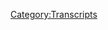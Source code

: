 {{Transcript
    | title         = [[594: September 7, 2021]]
    | caption       = [https://knowledgefight.libsyn.com/594-september-7-2021 Listen to this episode on Libsyn]
    | episodeNumber = [[594: September 7, 2021|594]]
    | length        = 02:10:55
}}

{{MessageBox
    | header     = Warning: Bot Generated Content
    | text       = This transcript was automatically generated by transcription software and likely contains many mistakes and misattributions. Please check the audio for definitive quotes, attribution, and context.
    | image      = N3yvass4myg91.webp
    | imagewidth = 50px
    | id         = warning
}}

{{TranscriptBlock
    | name      = Unknown Speaker
    | timestamp = 00:00:00.000
    | text      = N-N-N-N-N-N-N-N-Knowledge Fight
}}

{{TranscriptBlock
    | name      = Unknown Speaker
    | timestamp = 00:00:13.000
    | text      = Dan and Jordan, I am sweating.
}}

{{TranscriptBlock
    | name      = Unknown Speaker
    | timestamp = 00:00:18.000
    | text      = knowledgefight.com
}}

{{TranscriptBlock
    | name      = Unknown Speaker
    | timestamp = 00:00:20.000
    | text      = It's time to pray.
}}

{{TranscriptBlock
    | name      = Unknown Speaker
    | timestamp = 00:00:21.000
    | text      = I have great respect for knowledge fight.
}}

{{TranscriptBlock
    | name      = Unknown Speaker
    | timestamp = 00:00:24.000
    | text      = I'm sick of them posing as if they're the good guys saying we are the bad guys.
}}

{{TranscriptBlock
    | name      = Unknown Speaker
    | timestamp = 00:00:29.000
    | text      = No-ne-d and I woo
}}

{{TranscriptBlock
    | name      = Unknown Speaker
    | timestamp = 00:00:31.000
    | text      = I was about to m Harris
}}

{{TranscriptBlock
    | name      = Unknown Speaker
    | timestamp = 00:00:32.000
    | text      = in serien
}}

{{TranscriptBlock
    | name      = Unknown Speaker
    | timestamp = 00:00:34.000
    | text      = and you're
}}

{{TranscriptBlock
    | name      = Unknown Speaker
    | timestamp = 00:00:39.000
    | text      = knowledgefight
}}

{{TranscriptBlock
    | name      = Unknown Speaker
    | timestamp = 00:00:40.000
    | text      = domain
}}

{{TranscriptBlock
    | name      = Unknown Speaker
    | timestamp = 00:00:44.000
    | text      = need money
}}

{{TranscriptBlock
    | name      = Unknown Speaker
    | timestamp = 00:00:47.000
    | text      = andy and chances
}}

{{TranscriptBlock
    | name      = Unknown Speaker
    | timestamp = 00:00:48.000
    | text      = andy and chances
}}

{{TranscriptBlock
    | name      = Unknown Speaker
    | timestamp = 00:00:50.000
    | text      = stop it
}}

{{TranscriptBlock
    | name      = Unknown Speaker
    | timestamp = 00:00:51.000
    | text      = andy and chan
}}

{{TranscriptBlock
    | name      = Unknown Speaker
    | timestamp = 00:00:54.000
    | text      = ger andy and chan
}}

{{TranscriptBlock
    | name      = Unknown Speaker
    | timestamp = 00:00:56.000
    | text      = I'm Dan.
}}

{{TranscriptBlock
    | name      = Unknown Speaker
    | timestamp = 00:00:57.000
    | text      = I'm Jordan.
}}

{{TranscriptBlock
    | name      = Unknown Speaker
    | timestamp = 00:00:58.000
    | text      = We're a couple dudes.
}}

{{TranscriptBlock
    | name      = Unknown Speaker
    | timestamp = 00:00:59.000
    | text      = I'd like to sit around, worship at the altar of Selene, and talk a little bit about Alex
}}

{{TranscriptBlock
    | name      = Unknown Speaker
    | timestamp = 00:01:05.560
    | text      = Jones.
}}

{{TranscriptBlock
    | name      = Unknown Speaker
    | timestamp = 00:01:06.560
    | text      = Oh, indeed we are, Dan.
}}

{{TranscriptBlock
    | name      = Unknown Speaker
    | timestamp = 00:01:07.560
    | text      = Jordan.
}}

{{TranscriptBlock
    | name      = Unknown Speaker
    | timestamp = 00:01:08.560
    | text      = Dan!
}}

{{TranscriptBlock
    | name      = Unknown Speaker
    | timestamp = 00:01:09.560
    | text      = Jordan Dan.
}}

{{TranscriptBlock
    | name      = Unknown Speaker
    | timestamp = 00:01:10.560
    | text      = Quick question for you.
}}

{{TranscriptBlock
    | name      = Unknown Speaker
    | timestamp = 00:01:11.560
    | text      = What's up?
}}

{{TranscriptBlock
    | name      = Unknown Speaker
    | timestamp = 00:01:12.560
    | text      = What's your bright spot today?
}}

{{TranscriptBlock
    | name      = Unknown Speaker
    | timestamp = 00:01:13.560
    | text      = My bright spot today, Jordan, is I was getting a little bit of work done this morning, and
}}

{{TranscriptBlock
    | name      = Unknown Speaker
    | timestamp = 00:01:15.439
    | text      = I happened to take a little break, and I looked on YouTube, and I saw that there was a new
}}

{{TranscriptBlock
    | name      = Unknown Speaker
    | timestamp = 00:01:21.359
    | text      = trailer for the new Matrix movie that just got released today.
}}

{{TranscriptBlock
    | name      = Unknown Speaker
    | timestamp = 00:01:25.920
    | text      = Yes!
}}

{{TranscriptBlock
    | name      = Unknown Speaker
    | timestamp = 00:01:26.920
    | text      = And I watched it.
}}

{{TranscriptBlock
    | name      = Unknown Speaker
    | timestamp = 00:01:27.920
    | text      = Keanu Reeves, America's Greatest Living Actor.
}}

{{TranscriptBlock
    | name      = Unknown Speaker
    | timestamp = 00:01:28.920
    | text      = Uh-huh.
}}

{{TranscriptBlock
    | name      = Unknown Speaker
    | timestamp = 00:01:29.920
    | text      = I watched it, and I have some interesting thoughts about it, but the reason it's a bright
}}

{{TranscriptBlock
    | name      = Unknown Speaker
    | timestamp = 00:01:33.920
    | text      = spot is because I can't wait for Alex's review.
}}

{{TranscriptBlock
    | name      = Unknown Speaker
    | timestamp = 00:01:38.920
    | text      = Immediately, I saw this trailer, and I'm like, oh, yes.
}}

{{TranscriptBlock
    | name      = Unknown Speaker
    | timestamp = 00:01:43.120
    | text      = Ah, yeah, we're gonna get this.
}}

{{TranscriptBlock
    | name      = Unknown Speaker
    | timestamp = 00:01:45.120
    | text      = Yes.
}}

{{TranscriptBlock
    | name      = Unknown Speaker
    | timestamp = 00:01:46.120
    | text      = This is gonna be great.
}}

{{TranscriptBlock
    | name      = Unknown Speaker
    | timestamp = 00:01:47.120
    | text      = Yeah, we're gonna be there.
}}

{{TranscriptBlock
    | name      = Unknown Speaker
    | timestamp = 00:01:48.120
    | text      = Yeah.
}}

{{TranscriptBlock
    | name      = Unknown Speaker
    | timestamp = 00:01:49.120
    | text      = And so now, I feel like it's my responsibility, even if I have to fund Infowars, I have to
}}

{{TranscriptBlock
    | name      = Unknown Speaker
    | timestamp = 00:01:53.879
    | text      = keep them on the air until...
}}

{{TranscriptBlock
    | name      = Unknown Speaker
    | timestamp = 00:01:55.819
    | text      = We will buy them tickets to The Matrix Resurrections.
}}

{{TranscriptBlock
    | name      = Unknown Speaker
    | timestamp = 00:01:59.319
    | text      = Is that it?
}}

{{TranscriptBlock
    | name      = Unknown Speaker
    | timestamp = 00:02:00.319
    | text      = I have to keep their show on the air at least until the end of the year, so we can't, like,
}}

{{TranscriptBlock
    | name      = Unknown Speaker
    | timestamp = 00:02:03.780
    | text      = we can't deprive the world of Alex Jones' Matrix 4 review.
}}

{{TranscriptBlock
    | name      = Unknown Speaker
    | timestamp = 00:02:07.120
    | text      = Right, right, right, right.
}}

{{TranscriptBlock
    | name      = Unknown Speaker
    | timestamp = 00:02:08.120
    | text      = Like, I'm counting down the minutes.
}}

{{TranscriptBlock
    | name      = Unknown Speaker
    | timestamp = 00:02:09.639
    | text      = When is it?
}}

{{TranscriptBlock
    | name      = Unknown Speaker
    | timestamp = 00:02:10.639
    | text      = When's Matrix 4 out?
}}

{{TranscriptBlock
    | name      = Unknown Speaker
    | timestamp = 00:02:11.639
    | text      = Christmas.
}}

{{TranscriptBlock
    | name      = Unknown Speaker
    | timestamp = 00:02:12.639
    | text      = Christmas.
}}

{{TranscriptBlock
    | name      = Unknown Speaker
    | timestamp = 00:02:13.639
    | text      = Okay, so that means that we're gonna get Alex's Dune review.
}}

{{TranscriptBlock
    | name      = Unknown Speaker
    | timestamp = 00:02:17.639
    | text      = We're gonna get his Matrix review.
}}

{{TranscriptBlock
    | name      = Unknown Speaker
    | timestamp = 00:02:20.039
    | text      = I assume he's gonna watch Cowboy Bebop, the live-action one.
}}

{{TranscriptBlock
    | name      = Unknown Speaker
    | timestamp = 00:02:23.599
    | text      = They're doing it in one movie?
}}

{{TranscriptBlock
    | name      = Unknown Speaker
    | timestamp = 00:02:25.000
    | text      = No.
}}

{{TranscriptBlock
    | name      = Unknown Speaker
    | timestamp = 00:02:26.000
    | text      = Okay.
}}

{{TranscriptBlock
    | name      = Unknown Speaker
    | timestamp = 00:02:27.000
    | text      = He doesn't even, so they don't even have a second movie deal yet, and he's just like,
}}

{{TranscriptBlock
    | name      = Unknown Speaker
    | timestamp = 00:02:30.879
    | text      = I can only make the first half of this movie, so...
}}

{{TranscriptBlock
    | name      = Unknown Speaker
    | timestamp = 00:02:33.280
    | text      = I can only make the first 15 pages, fuck it.
}}

{{TranscriptBlock
    | name      = Unknown Speaker
    | timestamp = 00:02:35.240
    | text      = I don't care.
}}

{{TranscriptBlock
    | name      = Unknown Speaker
    | timestamp = 00:02:36.240
    | text      = If you guys don't watch it, you're not gonna see how it ends.
}}

{{TranscriptBlock
    | name      = Unknown Speaker
    | timestamp = 00:02:38.520
    | text      = Good fucking luck.
}}

{{TranscriptBlock
    | name      = Unknown Speaker
    | timestamp = 00:02:39.520
    | text      = I like that strategy.
}}

{{TranscriptBlock
    | name      = Unknown Speaker
    | timestamp = 00:02:40.520
    | text      = It's bold.
}}

{{TranscriptBlock
    | name      = Unknown Speaker
    | timestamp = 00:02:41.520
    | text      = I like it.
}}

{{TranscriptBlock
    | name      = Unknown Speaker
    | timestamp = 00:02:42.520
    | text      = Yeah, it's gonna be a banner end of the year for Alex's sci-fi.
}}

{{TranscriptBlock
    | name      = Unknown Speaker
    | timestamp = 00:02:45.240
    | text      = All of the early reviews, though, all of the early reviews have been like, Dune is the
}}

{{TranscriptBlock
    | name      = Unknown Speaker
    | timestamp = 00:02:50.819
    | text      = movie that you've always wanted to see Dune made into.
}}

{{TranscriptBlock
    | name      = Unknown Speaker
    | timestamp = 00:02:54.159
    | text      = Wow.
}}

{{TranscriptBlock
    | name      = Unknown Speaker
    | timestamp = 00:02:55.159
    | text      = And it's like, fuck yeah, man.
}}

{{TranscriptBlock
    | name      = Unknown Speaker
    | timestamp = 00:02:56.159
    | text      = All right, well, that's encouraging.
}}

{{TranscriptBlock
    | name      = Unknown Speaker
    | timestamp = 00:02:57.159
    | text      = I'm excited.
}}

{{TranscriptBlock
    | name      = Unknown Speaker
    | timestamp = 00:02:58.159
    | text      = I do think that, look, I don't know how much you can tell from a single trailer, but I
}}

{{TranscriptBlock
    | name      = Unknown Speaker
    | timestamp = 00:03:03.439
    | text      = will say that I don't know if I need another Matrix movie that wrestles with whether or
}}

{{TranscriptBlock
    | name      = Unknown Speaker
    | timestamp = 00:03:09.159
    | text      = not the things he's experiencing are real.
}}

{{TranscriptBlock
    | name      = Unknown Speaker
    | timestamp = 00:03:11.360
    | text      = Oh.
}}

{{TranscriptBlock
    | name      = Unknown Speaker
    | timestamp = 00:03:12.360
    | text      = I feel like that was a...
}}

{{TranscriptBlock
    | name      = Unknown Speaker
    | timestamp = 00:03:13.360
    | text      = Didn't we establish that?
}}

{{TranscriptBlock
    | name      = Unknown Speaker
    | timestamp = 00:03:14.360
    | text      = I feel like they did a couple times.
}}

{{TranscriptBlock
    | name      = Unknown Speaker
    | timestamp = 00:03:18.000
    | text      = If we double back around and they're like, no, it's actually a double secret Matrix,
}}

{{TranscriptBlock
    | name      = Unknown Speaker
    | timestamp = 00:03:22.319
    | text      = I'm out.
}}

{{TranscriptBlock
    | name      = Unknown Speaker
    | timestamp = 00:03:23.319
    | text      = It's insane, actually.
}}

{{TranscriptBlock
    | name      = Unknown Speaker
    | timestamp = 00:03:25.080
    | text      = Who wrote that?
}}

{{TranscriptBlock
    | name      = Unknown Speaker
    | timestamp = 00:03:26.080
    | text      = Roger Stone?
}}

{{TranscriptBlock
    | name      = Unknown Speaker
    | timestamp = 00:03:27.080
    | text      = Is that the counter, counter, counter coo narrative?
}}

{{TranscriptBlock
    | name      = Unknown Speaker
    | timestamp = 00:03:29.719
    | text      = That would be Pechenik with Clancy, Tom Clancy and Pechenik.
}}

{{TranscriptBlock
    | name      = Unknown Speaker
    | timestamp = 00:03:33.719
    | text      = Fair point.
}}

{{TranscriptBlock
    | name      = Unknown Speaker
    | timestamp = 00:03:34.719
    | text      = Fair point.
}}

{{TranscriptBlock
    | name      = Unknown Speaker
    | timestamp = 00:03:35.719
    | text      = Why didn't they write the Matrix movie?
}}

{{TranscriptBlock
    | name      = Unknown Speaker
    | timestamp = 00:03:37.719
    | text      = I think they wrote a spec script and it got rejected, because it probably sucked.
}}

{{TranscriptBlock
    | name      = Unknown Speaker
    | timestamp = 00:03:42.919
    | text      = That's true.
}}

{{TranscriptBlock
    | name      = Unknown Speaker
    | timestamp = 00:03:43.919
    | text      = Yeah, they tried to replace Keanu Reeves' character, Thomas Anderson, with DZX Clark,
}}

{{TranscriptBlock
    | name      = Unknown Speaker
    | timestamp = 00:03:49.439
    | text      = intrepid psychologist slash fuck machine.
}}

{{TranscriptBlock
    | name      = Unknown Speaker
    | timestamp = 00:03:53.080
    | text      = I would like it if Harrison Ford made a cameo as himself.
}}

{{TranscriptBlock
    | name      = Unknown Speaker
    | timestamp = 00:03:56.580
    | text      = That should be fun.
}}

{{TranscriptBlock
    | name      = Unknown Speaker
    | timestamp = 00:03:57.580
    | text      = Why not?
}}

{{TranscriptBlock
    | name      = Unknown Speaker
    | timestamp = 00:03:58.580
    | text      = Yeah.
}}

{{TranscriptBlock
    | name      = Unknown Speaker
    | timestamp = 00:03:59.580
    | text      = What's your bright spot?
}}

{{TranscriptBlock
    | name      = Unknown Speaker
    | timestamp = 00:04:00.580
    | text      = My bright spot, Dan, is the TV show Taskmaster.
}}

{{TranscriptBlock
    | name      = Unknown Speaker
    | timestamp = 00:04:03.419
    | text      = You mentioned this the other day.
}}

{{TranscriptBlock
    | name      = Unknown Speaker
    | timestamp = 00:04:04.840
    | text      = Did I?
}}

{{TranscriptBlock
    | name      = Unknown Speaker
    | timestamp = 00:04:05.840
    | text      = I think so.
}}

{{TranscriptBlock
    | name      = Unknown Speaker
    | timestamp = 00:04:06.840
    | text      = I think I might have.
}}

{{TranscriptBlock
    | name      = Unknown Speaker
    | timestamp = 00:04:07.840
    | text      = So I wanted to do, I tweeted something out about wanting to do a British panel game show.
}}

{{TranscriptBlock
    | name      = Unknown Speaker
    | timestamp = 00:04:13.319
    | text      = I love QI.
}}

{{TranscriptBlock
    | name      = Unknown Speaker
    | timestamp = 00:04:15.520
    | text      = I'm a huge fan of Stephen Fry.
}}

{{TranscriptBlock
    | name      = Unknown Speaker
    | timestamp = 00:04:17.500
    | text      = I will be rhyming the rest of the show.
}}

{{TranscriptBlock
    | name      = Unknown Speaker
    | timestamp = 00:04:20.920
    | text      = And now it's time to go.
}}

{{TranscriptBlock
    | name      = Unknown Speaker
    | timestamp = 00:04:21.920
    | text      = Now it's time to get out of here.
}}

{{TranscriptBlock
    | name      = Unknown Speaker
    | timestamp = 00:04:25.759
    | text      = But yeah, so Taskmaster is another British panel game show, but the conceit behind it
}}

{{TranscriptBlock
    | name      = Unknown Speaker
    | timestamp = 00:04:30.980
    | text      = is this guy gets a bunch of comics and he gives them this very open-ended task, like
}}

{{TranscriptBlock
    | name      = Unknown Speaker
    | timestamp = 00:04:35.000
    | text      = open this thing or whatever, and then they have to do it in an interesting and creative
}}

{{TranscriptBlock
    | name      = Unknown Speaker
    | timestamp = 00:04:41.519
    | text      = way.
}}

{{TranscriptBlock
    | name      = Unknown Speaker
    | timestamp = 00:04:42.519
    | text      = And the combination of different personalities that they get every time ensures that there
}}

{{TranscriptBlock
    | name      = Unknown Speaker
    | timestamp = 00:04:47.319
    | text      = will be creative solutions that are out of left field and also there'll be solutions
}}

{{TranscriptBlock
    | name      = Unknown Speaker
    | timestamp = 00:04:51.959
    | text      = where somebody's like, okay, and in two seconds just smashes it with a fucking hammer and
}}

{{TranscriptBlock
    | name      = Unknown Speaker
    | timestamp = 00:04:56.420
    | text      = you're like, well, that is opening the jar.
}}

{{TranscriptBlock
    | name      = Unknown Speaker
    | timestamp = 00:04:58.399
    | text      = That's fair.
}}

{{TranscriptBlock
    | name      = Unknown Speaker
    | timestamp = 00:04:59.399
    | text      = That's a fair point.
}}

{{TranscriptBlock
    | name      = Unknown Speaker
    | timestamp = 00:05:00.399
    | text      = Yeah.
}}

{{TranscriptBlock
    | name      = Unknown Speaker
    | timestamp = 00:05:01.399
    | text      = I'm freaking out right now because I legitimately can't remember if you brought this up on the
}}

{{TranscriptBlock
    | name      = Unknown Speaker
    | timestamp = 00:05:04.879
    | text      = show or in casual social conversation.
}}

{{TranscriptBlock
    | name      = Unknown Speaker
    | timestamp = 00:05:07.199
    | text      = I can't remember either way.
}}

{{TranscriptBlock
    | name      = Unknown Speaker
    | timestamp = 00:05:08.839
    | text      = Wow.
}}

{{TranscriptBlock
    | name      = Unknown Speaker
    | timestamp = 00:05:09.839
    | text      = Yeah, but that does sound really interesting.
}}

{{TranscriptBlock
    | name      = Unknown Speaker
    | timestamp = 00:05:10.839
    | text      = I did want to check it out.
}}

{{TranscriptBlock
    | name      = Unknown Speaker
    | timestamp = 00:05:12.079
    | text      = I'm glad for the reminder.
}}

{{TranscriptBlock
    | name      = Unknown Speaker
    | timestamp = 00:05:13.839
    | text      = It's really, really great.
}}

{{TranscriptBlock
    | name      = Unknown Speaker
    | timestamp = 00:05:15.000
    | text      = It really is.
}}

{{TranscriptBlock
    | name      = Unknown Speaker
    | timestamp = 00:05:16.000
    | text      = Awesome.
}}

{{TranscriptBlock
    | name      = Unknown Speaker
    | timestamp = 00:05:17.000
    | text      = So Jordan, today we have an episode to get into.
}}

{{TranscriptBlock
    | name      = Unknown Speaker
    | timestamp = 00:05:19.560
    | text      = I think it's one of the weirder ones I've heard in quite a while.
}}

{{TranscriptBlock
    | name      = Unknown Speaker
    | timestamp = 00:05:22.199
    | text      = I'm down.
}}

{{TranscriptBlock
    | name      = Unknown Speaker
    | timestamp = 00:05:23.199
    | text      = It's September 7th, 2021.
}}

{{TranscriptBlock
    | name      = Unknown Speaker
    | timestamp = 00:05:24.199
    | text      = Blackjack!
}}

{{TranscriptBlock
    | name      = Unknown Speaker
    | timestamp = 00:05:25.199
    | text      = Ooh.
}}

{{TranscriptBlock
    | name      = Unknown Speaker
    | timestamp = 00:05:26.199
    | text      = That was pretty close.
}}

{{TranscriptBlock
    | name      = Unknown Speaker
    | timestamp = 00:05:27.199
    | text      = Pretty close.
}}

{{TranscriptBlock
    | name      = Unknown Speaker
    | timestamp = 00:05:28.199
    | text      = That was pretty close.
}}

{{TranscriptBlock
    | name      = Unknown Speaker
    | timestamp = 00:05:29.199
    | text      = Yeah, it's wild.
}}

{{TranscriptBlock
    | name      = Unknown Speaker
    | timestamp = 00:05:31.579
    | text      = This episode's nuts.
}}

{{TranscriptBlock
    | name      = Unknown Speaker
    | timestamp = 00:05:33.579
    | text      = I don't know.
}}

{{TranscriptBlock
    | name      = Unknown Speaker
    | timestamp = 00:05:34.579
    | text      = I don't know how else to put it.
}}

{{TranscriptBlock
    | name      = Unknown Speaker
    | timestamp = 00:05:35.579
    | text      = It's just-
}}

{{TranscriptBlock
    | name      = Unknown Speaker
    | timestamp = 00:05:36.579
    | text      = It's just nuts.
}}

{{TranscriptBlock
    | name      = Unknown Speaker
    | timestamp = 00:05:37.579
    | text      = It's unacceptable.
}}

{{TranscriptBlock
    | name      = Unknown Speaker
    | timestamp = 00:05:38.579
    | text      = There are a lot of adjectives.
}}

{{TranscriptBlock
    | name      = Unknown Speaker
    | timestamp = 00:05:45.319
    | text      = That's better than nuts.
}}

{{TranscriptBlock
    | name      = Unknown Speaker
    | timestamp = 00:05:46.319
    | text      = Yeah.
}}

{{TranscriptBlock
    | name      = Unknown Speaker
    | timestamp = 00:05:47.319
    | text      = So we'll get down to business on that, but before we do, let's take a little moment to
}}

{{TranscriptBlock
    | name      = Unknown Speaker
    | timestamp = 00:05:49.879
    | text      = say hello to some wonks.
}}

{{TranscriptBlock
    | name      = Unknown Speaker
    | timestamp = 00:05:50.879
    | text      = Oh, that's a great idea.
}}

{{TranscriptBlock
    | name      = Unknown Speaker
    | timestamp = 00:05:51.879
    | text      = First, Taber, like Saber with a T. Thank you so much.
}}

{{TranscriptBlock
    | name      = Unknown Speaker
    | timestamp = 00:05:55.680
    | text      = You are now a policy wonk.
}}

{{TranscriptBlock
    | name      = Unknown Speaker
    | timestamp = 00:05:57.639
    | text      = I'm a policy wonk.
}}

{{TranscriptBlock
    | name      = Unknown Speaker
    | timestamp = 00:05:58.639
    | text      = Thanks, Taber.
}}

{{TranscriptBlock
    | name      = Unknown Speaker
    | timestamp = 00:05:59.639
    | text      = Thank you.
}}

{{TranscriptBlock
    | name      = Unknown Speaker
    | timestamp = 00:06:00.639
    | text      = Next, Alana, thank you so much.
}}

{{TranscriptBlock
    | name      = Unknown Speaker
    | timestamp = 00:06:01.639
    | text      = You are now a policy wonk.
}}

{{TranscriptBlock
    | name      = Unknown Speaker
    | timestamp = 00:06:02.639
    | text      = I'm a policy wonk.
}}

{{TranscriptBlock
    | name      = Unknown Speaker
    | timestamp = 00:06:03.639
    | text      = Thanks, Alana.
}}

{{TranscriptBlock
    | name      = Unknown Speaker
    | timestamp = 00:06:04.639
    | text      = Thank you.
}}

{{TranscriptBlock
    | name      = Unknown Speaker
    | timestamp = 00:06:05.639
    | text      = Next, Spooky Scout Alex.
}}

{{TranscriptBlock
    | name      = Unknown Speaker
    | timestamp = 00:06:06.639
    | text      = Thank you so much.
}}

{{TranscriptBlock
    | name      = Unknown Speaker
    | timestamp = 00:06:07.639
    | text      = You are now a policy wonk.
}}

{{TranscriptBlock
    | name      = Unknown Speaker
    | timestamp = 00:06:08.639
    | text      = I'm a policy wonk.
}}

{{TranscriptBlock
    | name      = Unknown Speaker
    | timestamp = 00:06:09.639
    | text      = Thank you very much, Spooky Scout Alex.
}}

{{TranscriptBlock
    | name      = Unknown Speaker
    | timestamp = 00:06:11.959
    | text      = Thank you.
}}

{{TranscriptBlock
    | name      = Unknown Speaker
    | timestamp = 00:06:12.959
    | text      = Next, this one I think is a little bit delayed, and I apologize, but you know how it is with
}}

{{TranscriptBlock
    | name      = Unknown Speaker
    | timestamp = 00:06:16.920
    | text      = our inboxes.
}}

{{TranscriptBlock
    | name      = Unknown Speaker
    | timestamp = 00:06:17.920
    | text      = To Michael in Estonia, happy five years in four countries with two puppies.
}}

{{TranscriptBlock
    | name      = Unknown Speaker
    | timestamp = 00:06:22.439
    | text      = Love, Makri.
}}

{{TranscriptBlock
    | name      = Unknown Speaker
    | timestamp = 00:06:23.879
    | text      = Thank you so much.
}}

{{TranscriptBlock
    | name      = Unknown Speaker
    | timestamp = 00:06:24.879
    | text      = You are now a policy wonk.
}}

{{TranscriptBlock
    | name      = Unknown Speaker
    | timestamp = 00:06:25.879
    | text      = I'm a policy wonk.
}}

{{TranscriptBlock
    | name      = Unknown Speaker
    | timestamp = 00:06:26.879
    | text      = Oh, thank you very much.
}}

{{TranscriptBlock
    | name      = Unknown Speaker
    | timestamp = 00:06:28.160
    | text      = Next, Dirk Striker.
}}

{{TranscriptBlock
    | name      = Unknown Speaker
    | timestamp = 00:06:29.800
    | text      = Thank you so much.
}}

{{TranscriptBlock
    | name      = Unknown Speaker
    | timestamp = 00:06:30.800
    | text      = You are now a policy wonk.
}}

{{TranscriptBlock
    | name      = Unknown Speaker
    | timestamp = 00:06:31.800
    | text      = I'm a policy wonk.
}}

{{TranscriptBlock
    | name      = Unknown Speaker
    | timestamp = 00:06:32.800
    | text      = Oh, my God.
}}

{{TranscriptBlock
    | name      = Unknown Speaker
    | timestamp = 00:06:33.800
    | text      = If that's your real name, you win.
}}

{{TranscriptBlock
    | name      = Unknown Speaker
    | timestamp = 00:06:34.800
    | text      = I don't think it is.
}}

{{TranscriptBlock
    | name      = Unknown Speaker
    | timestamp = 00:06:35.800
    | text      = If your real name is Dirk Striker.
}}

{{TranscriptBlock
    | name      = Unknown Speaker
    | timestamp = 00:06:37.079
    | text      = It's a hard name.
}}

{{TranscriptBlock
    | name      = Unknown Speaker
    | timestamp = 00:06:38.399
    | text      = Oh, man, you got to be an assassin.
}}

{{TranscriptBlock
    | name      = Unknown Speaker
    | timestamp = 00:06:40.920
    | text      = Yeah.
}}

{{TranscriptBlock
    | name      = Unknown Speaker
    | timestamp = 00:06:41.920
    | text      = Deep in gay frog pajamas.
}}

{{TranscriptBlock
    | name      = Unknown Speaker
    | timestamp = 00:06:43.240
    | text      = Thank you so much.
}}

{{TranscriptBlock
    | name      = Unknown Speaker
    | timestamp = 00:06:44.240
    | text      = You are now a policy wonk.
}}

{{TranscriptBlock
    | name      = Unknown Speaker
    | timestamp = 00:06:45.240
    | text      = I'm a policy wonk.
}}

{{TranscriptBlock
    | name      = Unknown Speaker
    | timestamp = 00:06:46.240
    | text      = Thank you very much.
}}

{{TranscriptBlock
    | name      = Unknown Speaker
    | timestamp = 00:06:47.240
    | text      = And Selene, Secret National Geographic Collection.
}}

{{TranscriptBlock
    | name      = Unknown Speaker
    | timestamp = 00:06:49.439
    | text      = Thank you so much.
}}

{{TranscriptBlock
    | name      = Unknown Speaker
    | timestamp = 00:06:50.439
    | text      = You are now a policy wonk.
}}

{{TranscriptBlock
    | name      = Unknown Speaker
    | timestamp = 00:06:51.439
    | text      = I'm a policy wonk.
}}

{{TranscriptBlock
    | name      = Unknown Speaker
    | timestamp = 00:06:52.439
    | text      = Thank you very much.
}}

{{TranscriptBlock
    | name      = Unknown Speaker
    | timestamp = 00:06:53.439
    | text      = Also, I don't know what to include this as, like a policy wonk shout out or a hostile
}}

{{TranscriptBlock
    | name      = Unknown Speaker
    | timestamp = 00:07:00.459
    | text      = threat that we're sending over.
}}

{{TranscriptBlock
    | name      = Unknown Speaker
    | timestamp = 00:07:02.439
    | text      = Okay.
}}

{{TranscriptBlock
    | name      = Unknown Speaker
    | timestamp = 00:07:03.439
    | text      = Okay.
}}

{{TranscriptBlock
    | name      = Unknown Speaker
    | timestamp = 00:07:04.439
    | text      = But Ville, V-I-L-L-E.
}}

{{TranscriptBlock
    | name      = Unknown Speaker
    | timestamp = 00:07:05.439
    | text      = I don't know.
}}

{{TranscriptBlock
    | name      = Unknown Speaker
    | timestamp = 00:07:06.439
    | text      = Again, I don't know how to pronounce anybody's name.
}}

{{TranscriptBlock
    | name      = Unknown Speaker
    | timestamp = 00:07:07.639
    | text      = Could be via, could be villa, could be anything.
}}

{{TranscriptBlock
    | name      = Unknown Speaker
    | timestamp = 00:07:09.639
    | text      = I don't know.
}}

{{TranscriptBlock
    | name      = Unknown Speaker
    | timestamp = 00:07:10.639
    | text      = Could be anything.
}}

{{TranscriptBlock
    | name      = Unknown Speaker
    | timestamp = 00:07:11.639
    | text      = They reached out and wanted me to tell Santa that her D&D character should, quote, be prepared
}}

{{TranscriptBlock
    | name      = Unknown Speaker
    | timestamp = 00:07:17.480
    | text      = for an unconventional family reunion.
}}

{{TranscriptBlock
    | name      = Unknown Speaker
    | timestamp = 00:07:20.399
    | text      = Ooh.
}}

{{TranscriptBlock
    | name      = Unknown Speaker
    | timestamp = 00:07:21.399
    | text      = That definitely sounds like a threat, right?
}}

{{TranscriptBlock
    | name      = Unknown Speaker
    | timestamp = 00:07:23.439
    | text      = No, that's not a threat.
}}

{{TranscriptBlock
    | name      = Unknown Speaker
    | timestamp = 00:07:24.720
    | text      = That's a tease.
}}

{{TranscriptBlock
    | name      = Unknown Speaker
    | timestamp = 00:07:25.720
    | text      = That means that they're going to, in the game, look, as a former Dungeon Master myself.
}}

{{TranscriptBlock
    | name      = Unknown Speaker
    | timestamp = 00:07:30.199
    | text      = Sure.
}}

{{TranscriptBlock
    | name      = Unknown Speaker
    | timestamp = 00:07:31.199
    | text      = That means in the game, something from the past is going to come up and there's going
}}

{{TranscriptBlock
    | name      = Unknown Speaker
    | timestamp = 00:07:34.680
    | text      = to be an exciting new scenario for them to play out.
}}

{{TranscriptBlock
    | name      = Unknown Speaker
    | timestamp = 00:07:38.199
    | text      = It'd be great.
}}

{{TranscriptBlock
    | name      = Unknown Speaker
    | timestamp = 00:07:39.199
    | text      = I disagree.
}}

{{TranscriptBlock
    | name      = Unknown Speaker
    | timestamp = 00:07:40.199
    | text      = Santa's family is dead and her character is going to be joining them in the afterlife.
}}

{{TranscriptBlock
    | name      = Unknown Speaker
    | timestamp = 00:07:47.120
    | text      = That's possible.
}}

{{TranscriptBlock
    | name      = Unknown Speaker
    | timestamp = 00:07:48.120
    | text      = That is one reading of that.
}}

{{TranscriptBlock
    | name      = Unknown Speaker
    | timestamp = 00:07:49.120
    | text      = Also, let me be super clear about this.
}}

{{TranscriptBlock
    | name      = Unknown Speaker
    | timestamp = 00:07:51.639
    | text      = We are not going to send veiled threats for other people.
}}

{{TranscriptBlock
    | name      = Unknown Speaker
    | timestamp = 00:07:54.839
    | text      = No veiled threats to anyone.
}}

{{TranscriptBlock
    | name      = Unknown Speaker
    | timestamp = 00:07:57.019
    | text      = This is not going to become a thing.
}}

{{TranscriptBlock
    | name      = Unknown Speaker
    | timestamp = 00:07:58.420
    | text      = What a weird situation that would be.
}}

{{TranscriptBlock
    | name      = Unknown Speaker
    | timestamp = 00:08:00.920
    | text      = Yeah.
}}

{{TranscriptBlock
    | name      = Unknown Speaker
    | timestamp = 00:08:01.920
    | text      = So, Jordan, here is an out of context drop from today's show.
}}

{{TranscriptBlock
    | name      = Unknown Speaker
    | timestamp = 00:08:04.759
    | text      = I'm not stupid and you're not stupid and Rand Paul's not stupid and Ted Cruz is stupid and
}}

{{TranscriptBlock
    | name      = Unknown Speaker
    | timestamp = 00:08:09.639
    | text      = Josh Hawley's not stupid.
}}

{{TranscriptBlock
    | name      = Unknown Speaker
    | timestamp = 00:08:11.000
    | text      = I disagree with all of that.
}}

{{TranscriptBlock
    | name      = Unknown Speaker
    | timestamp = 00:08:12.680
    | text      = Yeah, that's a clean slate.
}}

{{TranscriptBlock
    | name      = Unknown Speaker
    | timestamp = 00:08:15.120
    | text      = That's 0 for 6.
}}

{{TranscriptBlock
    | name      = Unknown Speaker
    | timestamp = 00:08:16.560
    | text      = Strongly disagree with all of this.
}}

{{TranscriptBlock
    | name      = Unknown Speaker
    | timestamp = 00:08:18.600
    | text      = So I was listening to this episode and it goes to a lot of places and there's a lot
}}

{{TranscriptBlock
    | name      = Unknown Speaker
    | timestamp = 00:08:22.560
    | text      = of things that get covered and one of the things that I noticed that wasn't being covered
}}

{{TranscriptBlock
    | name      = Unknown Speaker
    | timestamp = 00:08:25.920
    | text      = and I thought was kind of strange is, is Owen Schroyer still a political prisoner?
}}

{{TranscriptBlock
    | name      = Unknown Speaker
    | timestamp = 00:08:30.759
    | text      = Is he still...
}}

{{TranscriptBlock
    | name      = Unknown Speaker
    | timestamp = 00:08:33.039
    | text      = I think he got his money and now he's going to hang out.
}}

{{TranscriptBlock
    | name      = Unknown Speaker
    | timestamp = 00:08:35.879
    | text      = Interesting twist about that.
}}

{{TranscriptBlock
    | name      = Unknown Speaker
    | timestamp = 00:08:37.159
    | text      = Oh, did he get his money?
}}

{{TranscriptBlock
    | name      = Unknown Speaker
    | timestamp = 00:08:38.159
    | text      = Yeah, I went to the Go Give Fund whatever the fuck, the alternative of Go Fund Me.
}}

{{TranscriptBlock
    | name      = Unknown Speaker
    | timestamp = 00:08:42.960
    | text      = Yeah, the Fuck Give Go.
}}

{{TranscriptBlock
    | name      = Unknown Speaker
    | timestamp = 00:08:44.519
    | text      = Yeah.
}}

{{TranscriptBlock
    | name      = Unknown Speaker
    | timestamp = 00:08:45.519
    | text      = They got to $200,000 really fast and now they have not even hit the goal yet.
}}

{{TranscriptBlock
    | name      = Unknown Speaker
    | timestamp = 00:08:51.600
    | text      = That's fantastic.
}}

{{TranscriptBlock
    | name      = Unknown Speaker
    | timestamp = 00:08:52.600
    | text      = So it's slowed down quite a bit.
}}

{{TranscriptBlock
    | name      = Unknown Speaker
    | timestamp = 00:08:53.720
    | text      = That's great.
}}

{{TranscriptBlock
    | name      = Unknown Speaker
    | timestamp = 00:08:54.720
    | text      = But yeah, I feel like this is not something they're talking about as much.
}}

{{TranscriptBlock
    | name      = Unknown Speaker
    | timestamp = 00:08:57.879
    | text      = If you don't hit your goal, do you not get the money?
}}

{{TranscriptBlock
    | name      = Unknown Speaker
    | timestamp = 00:09:00.600
    | text      = No, I think you still do.
}}

{{TranscriptBlock
    | name      = Unknown Speaker
    | timestamp = 00:09:01.799
    | text      = I don't think it's a Kickstarter type thing.
}}

{{TranscriptBlock
    | name      = Unknown Speaker
    | timestamp = 00:09:03.399
    | text      = Oh, that sucks.
}}

{{TranscriptBlock
    | name      = Unknown Speaker
    | timestamp = 00:09:04.399
    | text      = That would have been great.
}}

{{TranscriptBlock
    | name      = Unknown Speaker
    | timestamp = 00:09:05.399
    | text      = It would have been really fucking great if at the last second they're just like, sorry
}}

{{TranscriptBlock
    | name      = Unknown Speaker
    | timestamp = 00:09:08.960
    | text      = man, $248,000.
}}

{{TranscriptBlock
    | name      = Unknown Speaker
    | timestamp = 00:09:09.960
    | text      = That's not enough.
}}

{{TranscriptBlock
    | name      = Unknown Speaker
    | timestamp = 00:09:10.960
    | text      = Nope.
}}

{{TranscriptBlock
    | name      = Unknown Speaker
    | timestamp = 00:09:11.960
    | text      = If that were the case, then every one of these grifters would just have a goal of $1.
}}

{{TranscriptBlock
    | name      = Unknown Speaker
    | timestamp = 00:09:17.360
    | text      = $1.
}}

{{TranscriptBlock
    | name      = Unknown Speaker
    | timestamp = 00:09:18.360
    | text      = Yeah, that's fair.
}}

{{TranscriptBlock
    | name      = Unknown Speaker
    | timestamp = 00:09:19.360
    | text      = That's a good point.
}}

{{TranscriptBlock
    | name      = Unknown Speaker
    | timestamp = 00:09:20.360
    | text      = It's more important that you get the money than it'd be a lot.
}}

{{TranscriptBlock
    | name      = Unknown Speaker
    | timestamp = 00:09:23.320
    | text      = So we start off the show here and this is a trend that I've been noticing and I don't
}}

{{TranscriptBlock
    | name      = Unknown Speaker
    | timestamp = 00:09:27.360
    | text      = know what to think of it, but it might be worrying.
}}

{{TranscriptBlock
    | name      = Unknown Speaker
    | timestamp = 00:09:31.279
    | text      = Isn't it queer losing my timing this late in my career?
}}

{{TranscriptBlock
    | name      = Unknown Speaker
    | timestamp = 00:09:45.039
    | text      = Where are the clowns?
}}

{{TranscriptBlock
    | name      = Unknown Speaker
    | timestamp = 00:09:52.000
    | text      = There ought to be clowns.
}}

{{TranscriptBlock
    | name      = Unknown Speaker
    | timestamp = 00:09:58.080
    | text      = Alright, now it's Wolf Blitzer with the nightly news.
}}

{{TranscriptBlock
    | name      = Unknown Speaker
    | timestamp = 00:10:09.039
    | text      = It's Tuesday, September 7th.
}}

{{TranscriptBlock
    | name      = Unknown Speaker
    | timestamp = 00:10:12.840
    | text      = Alex has been using Send in the Clowns as bumper music a little bit more regularly.
}}

{{TranscriptBlock
    | name      = Unknown Speaker
    | timestamp = 00:10:18.759
    | text      = This is how he starts the show.
}}

{{TranscriptBlock
    | name      = Unknown Speaker
    | timestamp = 00:10:19.919
    | text      = This is how he starts the show.
}}

{{TranscriptBlock
    | name      = Unknown Speaker
    | timestamp = 00:10:21.639
    | text      = This is what an old man plays before they die.
}}

{{TranscriptBlock
    | name      = Unknown Speaker
    | timestamp = 00:10:24.159
    | text      = This is the day before you die.
}}

{{TranscriptBlock
    | name      = Unknown Speaker
    | timestamp = 00:10:25.679
    | text      = Just an old man puts his record on and he's like, it's old blue eyes and then it's out
}}

{{TranscriptBlock
    | name      = Unknown Speaker
    | timestamp = 00:10:30.159
    | text      = of here.
}}

{{TranscriptBlock
    | name      = Unknown Speaker
    | timestamp = 00:10:31.159
    | text      = Yeah, and I mean like losing my timing this late in my career, thematically it's grim.
}}

{{TranscriptBlock
    | name      = Unknown Speaker
    | timestamp = 00:10:38.799
    | text      = It's on the nose at least, yeah.
}}

{{TranscriptBlock
    | name      = Unknown Speaker
    | timestamp = 00:10:42.259
    | text      = So he gets a little introspective when he starts off the episode, obviously, if you
}}

{{TranscriptBlock
    | name      = Unknown Speaker
    | timestamp = 00:10:47.159
    | text      = start with Sinatra's version of Send in the Clowns, you're in a mood.
}}

{{TranscriptBlock
    | name      = Unknown Speaker
    | timestamp = 00:10:52.399
    | text      = Yeah, it's like playing only the first 10 minutes of It's a Wonderful Life and being
}}

{{TranscriptBlock
    | name      = Unknown Speaker
    | timestamp = 00:10:56.279
    | text      = like, that was a great movie, right?
}}

{{TranscriptBlock
    | name      = Unknown Speaker
    | timestamp = 00:10:58.840
    | text      = Alright, I always try to be calm.
}}

{{TranscriptBlock
    | name      = Unknown Speaker
    | timestamp = 00:11:02.000
    | text      = Those are really my best broadcasts.
}}

{{TranscriptBlock
    | name      = Unknown Speaker
    | timestamp = 00:11:03.559
    | text      = I'm normally pretty even keeled, but the mainstream media loves to get the parts where I blow
}}

{{TranscriptBlock
    | name      = Unknown Speaker
    | timestamp = 00:11:08.080
    | text      = up and yell and scream and it's entertaining, but they love to try to pigeonhole us as being
}}

{{TranscriptBlock
    | name      = Unknown Speaker
    | timestamp = 00:11:13.000
    | text      = maniacs.
}}

{{TranscriptBlock
    | name      = Unknown Speaker
    | timestamp = 00:11:14.000
    | text      = But you know, it was Barry Goldwater, famous maniac, last century, the main people that
}}

{{TranscriptBlock
    | name      = Unknown Speaker
    | timestamp = 00:11:19.360
    | text      = fought the New World Order and helped build the movement we have today that Ron Paul and
}}

{{TranscriptBlock
    | name      = Unknown Speaker
    | timestamp = 00:11:23.840
    | text      = Donald Trump and others stood on top of and myself as well on his shoulders that said
}}

{{TranscriptBlock
    | name      = Unknown Speaker
    | timestamp = 00:11:32.279
    | text      = extremism in defense of liberty is no vice.
}}

{{TranscriptBlock
    | name      = Unknown Speaker
    | timestamp = 00:11:37.940
    | text      = First very important point, the shows where Alex is calm are not the best ones.
}}

{{TranscriptBlock
    | name      = Unknown Speaker
    | timestamp = 00:11:43.019
    | text      = The ones where he drunkenly throws hatchets at one of his own cameras, those are the best
}}

{{TranscriptBlock
    | name      = Unknown Speaker
    | timestamp = 00:11:46.679
    | text      = shows.
}}

{{TranscriptBlock
    | name      = Unknown Speaker
    | timestamp = 00:11:47.679
    | text      = Top marks.
}}

{{TranscriptBlock
    | name      = Unknown Speaker
    | timestamp = 00:11:48.679
    | text      = Not even close.
}}

{{TranscriptBlock
    | name      = Unknown Speaker
    | timestamp = 00:11:49.679
    | text      = No, not even a little close.
}}

{{TranscriptBlock
    | name      = Unknown Speaker
    | timestamp = 00:11:50.679
    | text      = That runaway best.
}}

{{TranscriptBlock
    | name      = Unknown Speaker
    | timestamp = 00:11:51.679
    | text      = Uh-uh, yeah.
}}

{{TranscriptBlock
    | name      = Unknown Speaker
    | timestamp = 00:11:52.679
    | text      = Second, this is an interesting Barry Goldwater quote because Alex isn't wrong that Goldwater
}}

{{TranscriptBlock
    | name      = Unknown Speaker
    | timestamp = 00:11:57.159
    | text      = did say those words, however they were written by a speechwriter, a big-time Lincoln scholar
}}

{{TranscriptBlock
    | name      = Unknown Speaker
    | timestamp = 00:12:02.440
    | text      = named Harry Jaffa.
}}

{{TranscriptBlock
    | name      = Unknown Speaker
    | timestamp = 00:12:04.240
    | text      = Goldwater many times falsely attributed the quote to Cicero.
}}

{{TranscriptBlock
    | name      = Unknown Speaker
    | timestamp = 00:12:06.960
    | text      = Yeah, sure.
}}

{{TranscriptBlock
    | name      = Unknown Speaker
    | timestamp = 00:12:08.039
    | text      = Most importantly though, just because Barry Goldwater said something, that doesn't make
}}

{{TranscriptBlock
    | name      = Unknown Speaker
    | timestamp = 00:12:11.840
    | text      = it true.
}}

{{TranscriptBlock
    | name      = Unknown Speaker
    | timestamp = 00:12:13.840
    | text      = It's a well-written sentence because it was written by a speechwriter, but that doesn't
}}

{{TranscriptBlock
    | name      = Unknown Speaker
    | timestamp = 00:12:17.279
    | text      = mean that it expresses an accurate point.
}}

{{TranscriptBlock
    | name      = Unknown Speaker
    | timestamp = 00:12:19.799
    | text      = It's really just a pithy way of saying, like, if you bomb something for a good reason and
}}

{{TranscriptBlock
    | name      = Unknown Speaker
    | timestamp = 00:12:24.279
    | text      = you also kind of seem to enjoy bombing things, then you shouldn't be judged just because
}}

{{TranscriptBlock
    | name      = Unknown Speaker
    | timestamp = 00:12:27.779
    | text      = you secretly enjoy bombing things, you're doing it for a good reason.
}}

{{TranscriptBlock
    | name      = Unknown Speaker
    | timestamp = 00:12:30.720
    | text      = Yeah, it's as useless a platitude as, it is what it is.
}}

{{TranscriptBlock
    | name      = Unknown Speaker
    | timestamp = 00:12:34.360
    | text      = Yeah, but it's a little bit, it sounds better in a speech than that.
}}

{{TranscriptBlock
    | name      = Unknown Speaker
    | timestamp = 00:12:37.759
    | text      = Well, yeah, that's true.
}}

{{TranscriptBlock
    | name      = Unknown Speaker
    | timestamp = 00:12:38.899
    | text      = But Goldwater not only said this- Hey, folks, I'm gonna do whatever the fuck
}}

{{TranscriptBlock
    | name      = Unknown Speaker
    | timestamp = 00:12:43.759
    | text      = I want.
}}

{{TranscriptBlock
    | name      = Unknown Speaker
    | timestamp = 00:12:44.840
    | text      = It's better if I say it like, extremism in the service of good is fine.
}}

{{TranscriptBlock
    | name      = Unknown Speaker
    | timestamp = 00:12:48.240
    | text      = To quote Barry Goldwater, do what thou wilt.
}}

{{TranscriptBlock
    | name      = Unknown Speaker
    | timestamp = 00:12:50.559
    | text      = Yeah, exactly.
}}

{{TranscriptBlock
    | name      = Unknown Speaker
    | timestamp = 00:12:51.559
    | text      = He had some other quotes, along with, would you like to buy antsy pants?
}}

{{TranscriptBlock
    | name      = Unknown Speaker
    | timestamp = 00:12:56.879
    | text      = Right, right, right, right, right, right.
}}

{{TranscriptBlock
    | name      = Unknown Speaker
    | timestamp = 00:12:59.279
    | text      = And also, extremism in defense of liberty is no vice.
}}

{{TranscriptBlock
    | name      = Unknown Speaker
    | timestamp = 00:13:02.440
    | text      = And this one isn't one of them.
}}

{{TranscriptBlock
    | name      = Unknown Speaker
    | timestamp = 00:13:04.080
    | text      = He also said, sometimes silence isn't golden, it's yellow.
}}

{{TranscriptBlock
    | name      = Unknown Speaker
    | timestamp = 00:13:09.320
    | text      = That was, Alex is presenting that as a Goldwater quote, and it is not.
}}

{{TranscriptBlock
    | name      = Unknown Speaker
    | timestamp = 00:13:13.820
    | text      = It's most famously attributed to Georgia Senator Zell Miller, who was a Democrat in name, but
}}

{{TranscriptBlock
    | name      = Unknown Speaker
    | timestamp = 00:13:18.240
    | text      = was basically a Republican.
}}

{{TranscriptBlock
    | name      = Unknown Speaker
    | timestamp = 00:13:20.159
    | text      = You can find the transcript of the congressional record where Miller said these words from
}}

{{TranscriptBlock
    | name      = Unknown Speaker
    | timestamp = 00:13:23.559
    | text      = February 12th, 2004, and if you read them in their full context, they are fucking absurd.
}}

{{TranscriptBlock
    | name      = Unknown Speaker
    | timestamp = 00:13:29.580
    | text      = So this whole thing is about how the US is in a moral decline, and it's gonna collapse
}}

{{TranscriptBlock
    | name      = Unknown Speaker
    | timestamp = 00:13:33.840
    | text      = because of it.
}}

{{TranscriptBlock
    | name      = Unknown Speaker
    | timestamp = 00:13:34.840
    | text      = Okay.
}}

{{TranscriptBlock
    | name      = Unknown Speaker
    | timestamp = 00:13:35.840
    | text      = The proof?
}}

{{TranscriptBlock
    | name      = Unknown Speaker
    | timestamp = 00:13:36.840
    | text      = Quote, the culture of the far left America was displayed in a startling way during the
}}

{{TranscriptBlock
    | name      = Unknown Speaker
    | timestamp = 00:13:41.059
    | text      = Super Bowl's now infamous halftime show, a show brought to us on behalf of value-less
}}

{{TranscriptBlock
    | name      = Unknown Speaker
    | timestamp = 00:13:46.039
    | text      = moon vests and the pagan temple of Viacom Babylon.
}}

{{TranscriptBlock
    | name      = Unknown Speaker
    | timestamp = 00:13:51.360
    | text      = I am really bummed out that the far right can somehow lionize in history another old
}}

{{TranscriptBlock
    | name      = Unknown Speaker
    | timestamp = 00:13:59.879
    | text      = man bitching in the exact same way they do now.
}}

{{TranscriptBlock
    | name      = Unknown Speaker
    | timestamp = 00:14:02.820
    | text      = About the Super Bowl halftime show.
}}

{{TranscriptBlock
    | name      = Unknown Speaker
    | timestamp = 00:14:03.820
    | text      = About the fucking Super Bowl halftime show.
}}

{{TranscriptBlock
    | name      = Unknown Speaker
    | timestamp = 00:14:05.659
    | text      = You scandalized by seeing Janet Jackson's breast.
}}

{{TranscriptBlock
    | name      = Unknown Speaker
    | timestamp = 00:14:08.600
    | text      = He goes on to say, quote, how many of you have ever run over a skunk with your car?
}}

{{TranscriptBlock
    | name      = Unknown Speaker
    | timestamp = 00:14:12.919
    | text      = I know the president has, somewhere over there around Frog Hollow.
}}

{{TranscriptBlock
    | name      = Unknown Speaker
    | timestamp = 00:14:16.519
    | text      = I have many times.
}}

{{TranscriptBlock
    | name      = Unknown Speaker
    | timestamp = 00:14:17.919
    | text      = I can tell you that the stink stays around for a long time.
}}

{{TranscriptBlock
    | name      = Unknown Speaker
    | timestamp = 00:14:21.120
    | text      = You can take the car through the car wash and it's still there.
}}

{{TranscriptBlock
    | name      = Unknown Speaker
    | timestamp = 00:14:23.860
    | text      = So the scent of this event will long linger in the nostrils of America.
}}

{{TranscriptBlock
    | name      = Unknown Speaker
    | timestamp = 00:14:27.679
    | text      = Woo!
}}

{{TranscriptBlock
    | name      = Unknown Speaker
    | timestamp = 00:14:28.679
    | text      = That's the man I want making legislation!
}}

{{TranscriptBlock
    | name      = Unknown Speaker
    | timestamp = 00:14:30.320
    | text      = Yeah!
}}

{{TranscriptBlock
    | name      = Unknown Speaker
    | timestamp = 00:14:31.320
    | text      = Woo!
}}

{{TranscriptBlock
    | name      = Unknown Speaker
    | timestamp = 00:14:32.320
    | text      = I bet you write good policies!
}}

{{TranscriptBlock
    | name      = Unknown Speaker
    | timestamp = 00:14:34.240
    | text      = Woo!
}}

{{TranscriptBlock
    | name      = Unknown Speaker
    | timestamp = 00:14:35.360
    | text      = We will be dealing with this breast for a long time.
}}

{{TranscriptBlock
    | name      = Unknown Speaker
    | timestamp = 00:14:38.200
    | text      = Thank God you're in Congress, the job you were clearly meant to have.
}}

{{TranscriptBlock
    | name      = Unknown Speaker
    | timestamp = 00:14:42.559
    | text      = He swore that he wasn't just talking about a titty, going on to say, quote, wouldn't
}}

{{TranscriptBlock
    | name      = Unknown Speaker
    | timestamp = 00:14:46.480
    | text      = you expect a bumping, humping, trashy routine entitled I'm Gonna Get You Naked to End That
}}

{{TranscriptBlock
    | name      = Unknown Speaker
    | timestamp = 00:14:51.659
    | text      = Way?
}}

{{TranscriptBlock
    | name      = Unknown Speaker
    | timestamp = 00:14:52.659
    | text      = Point of order, that's not the name of the song.
}}

{{TranscriptBlock
    | name      = Unknown Speaker
    | timestamp = 00:14:54.379
    | text      = Does any responsible adult ever listen to the words of this rap crap?
}}

{{TranscriptBlock
    | name      = Unknown Speaker
    | timestamp = 00:14:58.639
    | text      = I would quote you...
}}

{{TranscriptBlock
    | name      = Unknown Speaker
    | timestamp = 00:14:59.639
    | text      = It's 2004!
}}

{{TranscriptBlock
    | name      = Unknown Speaker
    | timestamp = 00:15:00.639
    | text      = This is 20 years ago and I'm already mad that rap has been around for 30 years at this point!
}}

{{TranscriptBlock
    | name      = Unknown Speaker
    | timestamp = 00:15:07.240
    | text      = Calm down.
}}

{{TranscriptBlock
    | name      = Unknown Speaker
    | timestamp = 00:15:08.240
    | text      = There's more to the quote.
}}

{{TranscriptBlock
    | name      = Unknown Speaker
    | timestamp = 00:15:09.240
    | text      = Jesus Christ!
}}

{{TranscriptBlock
    | name      = Unknown Speaker
    | timestamp = 00:15:10.240
    | text      = I would quote you some of the lyrics.
}}

{{TranscriptBlock
    | name      = Unknown Speaker
    | timestamp = 00:15:11.240
    | text      = I would quote you some of it, but the sergeant at arms would throw me out of this chamber
}}

{{TranscriptBlock
    | name      = Unknown Speaker
    | timestamp = 00:15:15.080
    | text      = as well he should.
}}

{{TranscriptBlock
    | name      = Unknown Speaker
    | timestamp = 00:15:17.120
    | text      = Then there was that prancing, dancing, strutting, rutting guy evidently suffering from jock
}}

{{TranscriptBlock
    | name      = Unknown Speaker
    | timestamp = 00:15:21.879
    | text      = itch because he kept yelling and grabbing his crotch.
}}

{{TranscriptBlock
    | name      = Unknown Speaker
    | timestamp = 00:15:24.639
    | text      = But then, maybe there's a culture of crotch grabbing in this country I don't know about.
}}

{{TranscriptBlock
    | name      = Unknown Speaker
    | timestamp = 00:15:28.519
    | text      = But as bad as all that was, the thing that yanked my chain the hardest was seeing this
}}

{{TranscriptBlock
    | name      = Unknown Speaker
    | timestamp = 00:15:33.799
    | text      = ignoramus with his pointed head sticking up through a hole that he had cut in the flag
}}

{{TranscriptBlock
    | name      = Unknown Speaker
    | timestamp = 00:15:37.720
    | text      = of the United States of America screaming about having a bottle of scotch and wanting
}}

{{TranscriptBlock
    | name      = Unknown Speaker
    | timestamp = 00:15:41.539
    | text      = lots of crotch.
}}

{{TranscriptBlock
    | name      = Unknown Speaker
    | timestamp = 00:15:43.519
    | text      = What is it about old white people that just makes them the worst?
}}

{{TranscriptBlock
    | name      = Unknown Speaker
    | timestamp = 00:15:46.720
    | text      = I don't know.
}}

{{TranscriptBlock
    | name      = Unknown Speaker
    | timestamp = 00:15:47.720
    | text      = They're just the fucking worst.
}}

{{TranscriptBlock
    | name      = Unknown Speaker
    | timestamp = 00:15:48.720
    | text      = I went back and I watched that halftime show because I, you know, I certainly haven't watched
}}

{{TranscriptBlock
    | name      = Unknown Speaker
    | timestamp = 00:15:52.720
    | text      = it since then.
}}

{{TranscriptBlock
    | name      = Unknown Speaker
    | timestamp = 00:15:53.720
    | text      = Yeah.
}}

{{TranscriptBlock
    | name      = Unknown Speaker
    | timestamp = 00:15:54.720
    | text      = And I did not remember a guy sticking his head through an American flag and yelling
}}

{{TranscriptBlock
    | name      = Unknown Speaker
    | timestamp = 00:15:56.919
    | text      = I have scotch and I want crotch.
}}

{{TranscriptBlock
    | name      = Unknown Speaker
    | timestamp = 00:15:58.759
    | text      = I just don't even know.
}}

{{TranscriptBlock
    | name      = Unknown Speaker
    | timestamp = 00:16:00.120
    | text      = I don't...
}}

{{TranscriptBlock
    | name      = Unknown Speaker
    | timestamp = 00:16:01.120
    | text      = I didn't see it in there.
}}

{{TranscriptBlock
    | name      = Unknown Speaker
    | timestamp = 00:16:02.639
    | text      = Maybe there was a part with like Lil Jon that got edited out.
}}

{{TranscriptBlock
    | name      = Unknown Speaker
    | timestamp = 00:16:05.320
    | text      = Why not?
}}

{{TranscriptBlock
    | name      = Unknown Speaker
    | timestamp = 00:16:06.320
    | text      = Why not?
}}

{{TranscriptBlock
    | name      = Unknown Speaker
    | timestamp = 00:16:07.320
    | text      = Who cares?
}}

{{TranscriptBlock
    | name      = Unknown Speaker
    | timestamp = 00:16:08.320
    | text      = Who cares at either direction?
}}

{{TranscriptBlock
    | name      = Unknown Speaker
    | timestamp = 00:16:09.919
    | text      = He's just going to whine about it.
}}

{{TranscriptBlock
    | name      = Unknown Speaker
    | timestamp = 00:16:11.879
    | text      = I saw a tit!
}}

{{TranscriptBlock
    | name      = Unknown Speaker
    | timestamp = 00:16:13.240
    | text      = The performance of Rhythm Nation was pretty good in that halftime show.
}}

{{TranscriptBlock
    | name      = Unknown Speaker
    | timestamp = 00:16:18.059
    | text      = The idea that it's 2004 and he's like, have you heard some of these lyrics?
}}

{{TranscriptBlock
    | name      = Unknown Speaker
    | timestamp = 00:16:23.360
    | text      = These men.
}}

{{TranscriptBlock
    | name      = Unknown Speaker
    | timestamp = 00:16:24.360
    | text      = These men!
}}

{{TranscriptBlock
    | name      = Unknown Speaker
    | timestamp = 00:16:25.360
    | text      = Perhaps boys would say, fuck, I apologize, the police.
}}

{{TranscriptBlock
    | name      = Unknown Speaker
    | timestamp = 00:16:31.059
    | text      = So this dude was on one in the Senate chamber.
}}

{{TranscriptBlock
    | name      = Unknown Speaker
    | timestamp = 00:16:34.279
    | text      = You might be confused about what he was actually speaking about because he doesn't get to that
}}

{{TranscriptBlock
    | name      = Unknown Speaker
    | timestamp = 00:16:37.679
    | text      = point until later on.
}}

{{TranscriptBlock
    | name      = Unknown Speaker
    | timestamp = 00:16:39.440
    | text      = Quote, the desire and will of this Congress to meaningfully do anything about any of these
}}

{{TranscriptBlock
    | name      = Unknown Speaker
    | timestamp = 00:16:44.159
    | text      = so-called social issues is non-existent and embarrassingly disgraceful.
}}

{{TranscriptBlock
    | name      = Unknown Speaker
    | timestamp = 00:16:48.320
    | text      = The American people are waiting and growing impatient with us.
}}

{{TranscriptBlock
    | name      = Unknown Speaker
    | timestamp = 00:16:51.200
    | text      = They want something done.
}}

{{TranscriptBlock
    | name      = Unknown Speaker
    | timestamp = 00:16:52.480
    | text      = I'm pleased to be a co-sponsor of SJ Resolution 26.
}}

{{TranscriptBlock
    | name      = Unknown Speaker
    | timestamp = 00:16:57.200
    | text      = So he's a real SJ-R, SJ-R, you uh...
}}

{{TranscriptBlock
    | name      = Unknown Speaker
    | timestamp = 00:17:01.039
    | text      = There was something there.
}}

{{TranscriptBlock
    | name      = Unknown Speaker
    | timestamp = 00:17:02.039
    | text      = There was something there.
}}

{{TranscriptBlock
    | name      = Unknown Speaker
    | timestamp = 00:17:03.039
    | text      = It was a nice try.
}}

{{TranscriptBlock
    | name      = Unknown Speaker
    | timestamp = 00:17:04.039
    | text      = Couldn't get there.
}}

{{TranscriptBlock
    | name      = Unknown Speaker
    | timestamp = 00:17:05.039
    | text      = So you probably don't remember what that is, SJ Resolution 26.
}}

{{TranscriptBlock
    | name      = Unknown Speaker
    | timestamp = 00:17:08.839
    | text      = No.
}}

{{TranscriptBlock
    | name      = Unknown Speaker
    | timestamp = 00:17:09.839
    | text      = I wonder, hmm.
}}

{{TranscriptBlock
    | name      = Unknown Speaker
    | timestamp = 00:17:10.839
    | text      = Oh, it was a proposed constitutional amendment defining marriages between one man and one
}}

{{TranscriptBlock
    | name      = Unknown Speaker
    | timestamp = 00:17:15.079
    | text      = woman.
}}

{{TranscriptBlock
    | name      = Unknown Speaker
    | timestamp = 00:17:16.079
    | text      = There we go.
}}

{{TranscriptBlock
    | name      = Unknown Speaker
    | timestamp = 00:17:17.079
    | text      = The rest of his speech certainly flows around this topic from the Super Bowl complaints
}}

{{TranscriptBlock
    | name      = Unknown Speaker
    | timestamp = 00:17:19.880
    | text      = to not liking rap music.
}}

{{TranscriptBlock
    | name      = Unknown Speaker
    | timestamp = 00:17:21.200
    | text      = Great.
}}

{{TranscriptBlock
    | name      = Unknown Speaker
    | timestamp = 00:17:22.200
    | text      = What a fucking asshole.
}}

{{TranscriptBlock
    | name      = Unknown Speaker
    | timestamp = 00:17:23.200
    | text      = Great.
}}

{{TranscriptBlock
    | name      = Unknown Speaker
    | timestamp = 00:17:24.200
    | text      = But at least he wasn't speaking alongside a dude who would later be outed as a pedophile.
}}

{{TranscriptBlock
    | name      = Unknown Speaker
    | timestamp = 00:17:27.160
    | text      = Oh no, hold on.
}}

{{TranscriptBlock
    | name      = Unknown Speaker
    | timestamp = 00:17:28.960
    | text      = The quote, I stand shoulder to shoulder, not only with my Senate co-sponsors and Chief
}}

{{TranscriptBlock
    | name      = Unknown Speaker
    | timestamp = 00:17:33.039
    | text      = Justice Roy Moore of Alabama, but more importantly with our founding fathers.
}}

{{TranscriptBlock
    | name      = Unknown Speaker
    | timestamp = 00:17:37.720
    | text      = Great.
}}

{{TranscriptBlock
    | name      = Unknown Speaker
    | timestamp = 00:17:38.720
    | text      = Great.
}}

{{TranscriptBlock
    | name      = Unknown Speaker
    | timestamp = 00:17:39.720
    | text      = Great.
}}

{{TranscriptBlock
    | name      = Unknown Speaker
    | timestamp = 00:17:40.720
    | text      = The quote itself sounds really good when you isolate it, but you know, because it's not
}}

{{TranscriptBlock
    | name      = Unknown Speaker
    | timestamp = 00:17:43.920
    | text      = hard to agree with the point that sometimes being silent is the equivalent of being cowardly.
}}

{{TranscriptBlock
    | name      = Unknown Speaker
    | timestamp = 00:17:48.799
    | text      = Sure.
}}

{{TranscriptBlock
    | name      = Unknown Speaker
    | timestamp = 00:17:49.799
    | text      = But the context of this quote is pretty important.
}}

{{TranscriptBlock
    | name      = Unknown Speaker
    | timestamp = 00:17:51.799
    | text      = Yeah.
}}

{{TranscriptBlock
    | name      = Unknown Speaker
    | timestamp = 00:17:52.799
    | text      = Alex has got the speaker wrong for the quote, and the quote itself is a ridiculous piece
}}

{{TranscriptBlock
    | name      = Unknown Speaker
    | timestamp = 00:17:58.640
    | text      = of Zell Miller's very, very dumb speech where he was mad about the Super Bowl halftime show
}}

{{TranscriptBlock
    | name      = Unknown Speaker
    | timestamp = 00:18:04.200
    | text      = and thus gave people can't get married.
}}

{{TranscriptBlock
    | name      = Unknown Speaker
    | timestamp = 00:18:08.079
    | text      = Let's give five minutes to a rebuttal from Senator Jordan from the great state of Illinois.
}}

{{TranscriptBlock
    | name      = Unknown Speaker
    | timestamp = 00:18:13.400
    | text      = Let the record show Jordan is making the jerk off motion and he has seen it as his time.
}}

{{TranscriptBlock
    | name      = Unknown Speaker
    | timestamp = 00:18:18.440
    | text      = The floor would like to remind the good Senator from Jordan that neighbors, we don't want
}}

{{TranscriptBlock
    | name      = Unknown Speaker
    | timestamp = 00:18:25.759
    | text      = people to hear you in Maryland.
}}

{{TranscriptBlock
    | name      = Unknown Speaker
    | timestamp = 00:18:27.799
    | text      = That's a fair point.
}}

{{TranscriptBlock
    | name      = Unknown Speaker
    | timestamp = 00:18:30.839
    | text      = So yeah.
}}

{{TranscriptBlock
    | name      = Unknown Speaker
    | timestamp = 00:18:31.839
    | text      = You know, sometimes it's yellow to be silent.
}}

{{TranscriptBlock
    | name      = Unknown Speaker
    | timestamp = 00:18:36.839
    | text      = What a great turn of phrase.
}}

{{TranscriptBlock
    | name      = Unknown Speaker
    | timestamp = 00:18:37.839
    | text      = It's yellow.
}}

{{TranscriptBlock
    | name      = Unknown Speaker
    | timestamp = 00:18:38.839
    | text      = Yes.
}}

{{TranscriptBlock
    | name      = Unknown Speaker
    | timestamp = 00:18:39.839
    | text      = And this gets Alex on another etymological trip.
}}

{{TranscriptBlock
    | name      = Unknown Speaker
    | timestamp = 00:18:41.359
    | text      = Oh God, no.
}}

{{TranscriptBlock
    | name      = Unknown Speaker
    | timestamp = 00:18:42.599
    | text      = Like yellow bellies.
}}

{{TranscriptBlock
    | name      = Unknown Speaker
    | timestamp = 00:18:43.599
    | text      = Why do they call that?
}}

{{TranscriptBlock
    | name      = Unknown Speaker
    | timestamp = 00:18:44.599
    | text      = In war, some people fall to the ground and get the catatonic fetal position and urinate
}}

{{TranscriptBlock
    | name      = Unknown Speaker
    | timestamp = 00:18:49.460
    | text      = on themselves.
}}

{{TranscriptBlock
    | name      = Unknown Speaker
    | timestamp = 00:18:50.460
    | text      = That's where the term yellow belly comes from is people pissing themselves.
}}

{{TranscriptBlock
    | name      = Unknown Speaker
    | timestamp = 00:18:54.359
    | text      = Is that where the term yellow belly comes from?
}}

{{TranscriptBlock
    | name      = Unknown Speaker
    | timestamp = 00:18:56.400
    | text      = Well, I understand how it seems like I'm just nitpicking things Alex says that he's wrong
}}

{{TranscriptBlock
    | name      = Unknown Speaker
    | timestamp = 00:19:00.640
    | text      = about, but I need to stress that this is part of demonstrating a pattern.
}}

{{TranscriptBlock
    | name      = Unknown Speaker
    | timestamp = 00:19:04.400
    | text      = Alex doesn't know anything.
}}

{{TranscriptBlock
    | name      = Unknown Speaker
    | timestamp = 00:19:05.839
    | text      = He's just repeating things he's heard as if they're the product of actual investigation
}}

{{TranscriptBlock
    | name      = Unknown Speaker
    | timestamp = 00:19:09.359
    | text      = or some sort of knowledge on his part, and he's just hoping that you as a listener will
}}

{{TranscriptBlock
    | name      = Unknown Speaker
    | timestamp = 00:19:14.160
    | text      = be fooled into accepting his confident words as truth when they're not.
}}

{{TranscriptBlock
    | name      = Unknown Speaker
    | timestamp = 00:19:18.839
    | text      = In this specific case, he's just imagined that the term yellow belly comes from soldiers
}}

{{TranscriptBlock
    | name      = Unknown Speaker
    | timestamp = 00:19:22.400
    | text      = who pissed on themselves in war because that's something he's decided cowards do, and yellow
}}

{{TranscriptBlock
    | name      = Unknown Speaker
    | timestamp = 00:19:26.799
    | text      = belly is a term that means coward.
}}

{{TranscriptBlock
    | name      = Unknown Speaker
    | timestamp = 00:19:28.680
    | text      = Hooray.
}}

{{TranscriptBlock
    | name      = Unknown Speaker
    | timestamp = 00:19:29.680
    | text      = I do appreciate that I know for a fact, like when he just starts talking, that he's making
}}

{{TranscriptBlock
    | name      = Unknown Speaker
    | timestamp = 00:19:34.880
    | text      = that up completely out of his ass, but it does sound like he knows what he's talking
}}

{{TranscriptBlock
    | name      = Unknown Speaker
    | timestamp = 00:19:38.440
    | text      = about.
}}

{{TranscriptBlock
    | name      = Unknown Speaker
    | timestamp = 00:19:39.440
    | text      = I will give him that.
}}

{{TranscriptBlock
    | name      = Unknown Speaker
    | timestamp = 00:19:40.440
    | text      = Yeah, I actually kind of would be willing to believe that he thinks that that is actually
}}

{{TranscriptBlock
    | name      = Unknown Speaker
    | timestamp = 00:19:45.539
    | text      = the etymology of it.
}}

{{TranscriptBlock
    | name      = Unknown Speaker
    | timestamp = 00:19:46.539
    | text      = Yes.
}}

{{TranscriptBlock
    | name      = Unknown Speaker
    | timestamp = 00:19:47.539
    | text      = Yeah, yeah, totally.
}}

{{TranscriptBlock
    | name      = Unknown Speaker
    | timestamp = 00:19:48.539
    | text      = He's just accepted it as true and never looked into it.
}}

{{TranscriptBlock
    | name      = Unknown Speaker
    | timestamp = 00:19:49.539
    | text      = Right, right, right, right.
}}

{{TranscriptBlock
    | name      = Unknown Speaker
    | timestamp = 00:19:50.539
    | text      = It's really fascinating, the history of this, because no one actually knows where the term
}}

{{TranscriptBlock
    | name      = Unknown Speaker
    | timestamp = 00:19:55.039
    | text      = comes from.
}}

{{TranscriptBlock
    | name      = Unknown Speaker
    | timestamp = 00:19:56.039
    | text      = Right.
}}

{{TranscriptBlock
    | name      = Unknown Speaker
    | timestamp = 00:19:57.039
    | text      = They can't really trace it down to a direct route.
}}

{{TranscriptBlock
    | name      = Unknown Speaker
    | timestamp = 00:20:01.519
    | text      = There's a derogatory usage of the term yellow bellies from England in the late 1700s to
}}

{{TranscriptBlock
    | name      = Unknown Speaker
    | timestamp = 00:20:06.160
    | text      = refer to people from the Fens, which is an area around the coastal east of the country.
}}

{{TranscriptBlock
    | name      = Unknown Speaker
    | timestamp = 00:20:10.940
    | text      = It's talking about their eels, their swampy, weak, and bellied.
}}

{{TranscriptBlock
    | name      = Unknown Speaker
    | timestamp = 00:20:19.240
    | text      = There's a reference from 1842 from a newspaper that was referring to Mexican soldiers as
}}

{{TranscriptBlock
    | name      = Unknown Speaker
    | timestamp = 00:20:25.839
    | text      = yellow bellies, and it's unclear if this is something that's racist or about a uniform.
}}

{{TranscriptBlock
    | name      = Unknown Speaker
    | timestamp = 00:20:32.160
    | text      = History has kind of forgotten a bit of the context of that isolated, old instance of
}}

{{TranscriptBlock
    | name      = Unknown Speaker
    | timestamp = 00:20:37.519
    | text      = the term.
}}

{{TranscriptBlock
    | name      = Unknown Speaker
    | timestamp = 00:20:38.519
    | text      = Right.
}}

{{TranscriptBlock
    | name      = Unknown Speaker
    | timestamp = 00:20:39.519
    | text      = It could literally be their uniform had a yellow blouse.
}}

{{TranscriptBlock
    | name      = Unknown Speaker
    | timestamp = 00:20:42.480
    | text      = It's a possibility.
}}

{{TranscriptBlock
    | name      = Unknown Speaker
    | timestamp = 00:20:43.480
    | text      = I don't know why blouse is the word I thought of.
}}

{{TranscriptBlock
    | name      = Unknown Speaker
    | timestamp = 00:20:44.839
    | text      = Yeah.
}}

{{TranscriptBlock
    | name      = Unknown Speaker
    | timestamp = 00:20:45.839
    | text      = And then there are some people who suggest that the root of the term has to do with the
}}

{{TranscriptBlock
    | name      = Unknown Speaker
    | timestamp = 00:20:47.920
    | text      = days when doctors believed that medical issues were all traced back to the humors, and one
}}

{{TranscriptBlock
    | name      = Unknown Speaker
    | timestamp = 00:20:52.240
    | text      = of the four humors is yellow bile.
}}

{{TranscriptBlock
    | name      = Unknown Speaker
    | timestamp = 00:20:54.359
    | text      = That is true.
}}

{{TranscriptBlock
    | name      = Unknown Speaker
    | timestamp = 00:20:55.359
    | text      = And so that's another theory that linguists-
}}

{{TranscriptBlock
    | name      = Unknown Speaker
    | timestamp = 00:20:57.359
    | text      = It's not true in the sense that there are-
}}

{{TranscriptBlock
    | name      = Unknown Speaker
    | timestamp = 00:20:59.000
    | text      = Well, it's true that it is one of the four that they got.
}}

{{TranscriptBlock
    | name      = Unknown Speaker
    | timestamp = 00:21:01.039
    | text      = Yes, exactly.
}}

{{TranscriptBlock
    | name      = Unknown Speaker
    | timestamp = 00:21:02.039
    | text      = It's not like that is what- yeah, I believe in the humors.
}}

{{TranscriptBlock
    | name      = Unknown Speaker
    | timestamp = 00:21:04.720
    | text      = Yeah.
}}

{{TranscriptBlock
    | name      = Unknown Speaker
    | timestamp = 00:21:05.720
    | text      = Yeah, why not?
}}

{{TranscriptBlock
    | name      = Unknown Speaker
    | timestamp = 00:21:06.720
    | text      = So this is a complicated etymological history that you have going on here, and it's not
}}

{{TranscriptBlock
    | name      = Unknown Speaker
    | timestamp = 00:21:10.920
    | text      = something that has a definitive answer, but there's one explanation that no one gives
}}

{{TranscriptBlock
    | name      = Unknown Speaker
    | timestamp = 00:21:14.920
    | text      = for the term-
}}

{{TranscriptBlock
    | name      = Unknown Speaker
    | timestamp = 00:21:15.920
    | text      = Right, soldiers pee on themselves, and that's where it comes from.
}}

{{TranscriptBlock
    | name      = Unknown Speaker
    | timestamp = 00:21:19.519
    | text      = Yep.
}}

{{TranscriptBlock
    | name      = Unknown Speaker
    | timestamp = 00:21:20.519
    | text      = Yep.
}}

{{TranscriptBlock
    | name      = Unknown Speaker
    | timestamp = 00:21:21.519
    | text      = He just made it up as he was talking.
}}

{{TranscriptBlock
    | name      = Unknown Speaker
    | timestamp = 00:21:22.519
    | text      = Yeah.
}}

{{TranscriptBlock
    | name      = Unknown Speaker
    | timestamp = 00:21:23.519
    | text      = It's kind of astonishing that he could really say that out loud with no context or even
}}

{{TranscriptBlock
    | name      = Unknown Speaker
    | timestamp = 00:21:28.359
    | text      = background for it, and just go with it in such a confident manner.
}}

{{TranscriptBlock
    | name      = Unknown Speaker
    | timestamp = 00:21:32.200
    | text      = I don't know.
}}

{{TranscriptBlock
    | name      = Unknown Speaker
    | timestamp = 00:21:33.200
    | text      = I feel like if you go see enough improv shows, you see people say things that are incorrect
}}

{{TranscriptBlock
    | name      = Unknown Speaker
    | timestamp = 00:21:36.559
    | text      = a lot, and they just have to learn to keep moving.
}}

{{TranscriptBlock
    | name      = Unknown Speaker
    | timestamp = 00:21:38.880
    | text      = Sure, sure.
}}

{{TranscriptBlock
    | name      = Unknown Speaker
    | timestamp = 00:21:39.880
    | text      = That's fair.
}}

{{TranscriptBlock
    | name      = Unknown Speaker
    | timestamp = 00:21:40.880
    | text      = You know, if you stop and you're like, wait, hold on a second.
}}

{{TranscriptBlock
    | name      = Unknown Speaker
    | timestamp = 00:21:42.900
    | text      = That doesn't make any sense at all.
}}

{{TranscriptBlock
    | name      = Unknown Speaker
    | timestamp = 00:21:44.559
    | text      = No.
}}

{{TranscriptBlock
    | name      = Unknown Speaker
    | timestamp = 00:21:45.559
    | text      = That's true.
}}

{{TranscriptBlock
    | name      = Unknown Speaker
    | timestamp = 00:21:46.559
    | text      = I'm not actually driving a car.
}}

{{TranscriptBlock
    | name      = Unknown Speaker
    | timestamp = 00:21:47.559
    | text      = Yeah.
}}

{{TranscriptBlock
    | name      = Unknown Speaker
    | timestamp = 00:21:48.559
    | text      = The show is over.
}}

{{TranscriptBlock
    | name      = Unknown Speaker
    | timestamp = 00:21:49.559
    | text      = This whole thing is a lie.
}}

{{TranscriptBlock
    | name      = Unknown Speaker
    | timestamp = 00:21:52.160
    | text      = Yeah.
}}

{{TranscriptBlock
    | name      = Unknown Speaker
    | timestamp = 00:21:53.160
    | text      = So look, dude, Alex does not want to complain, but he did a lot of work.
}}

{{TranscriptBlock
    | name      = Unknown Speaker
    | timestamp = 00:21:59.160
    | text      = I'm not mad at the crew.
}}

{{TranscriptBlock
    | name      = Unknown Speaker
    | timestamp = 00:22:00.160
    | text      = He's really-
}}

{{TranscriptBlock
    | name      = Unknown Speaker
    | timestamp = 00:22:01.160
    | text      = I'm not mad at the crew.
}}

{{TranscriptBlock
    | name      = Unknown Speaker
    | timestamp = 00:22:02.160
    | text      = He's really prepared though.
}}

{{TranscriptBlock
    | name      = Unknown Speaker
    | timestamp = 00:22:03.160
    | text      = And again, I'm not complaining.
}}

{{TranscriptBlock
    | name      = Unknown Speaker
    | timestamp = 00:22:05.839
    | text      = I did probably three hours of research last night, about four hours of research earlier
}}

{{TranscriptBlock
    | name      = Unknown Speaker
    | timestamp = 00:22:10.359
    | text      = than that throughout the day.
}}

{{TranscriptBlock
    | name      = Unknown Speaker
    | timestamp = 00:22:11.839
    | text      = I did several hours of research late last night.
}}

{{TranscriptBlock
    | name      = Unknown Speaker
    | timestamp = 00:22:15.880
    | text      = I couldn't help myself.
}}

{{TranscriptBlock
    | name      = Unknown Speaker
    | timestamp = 00:22:17.759
    | text      = And so it's kind of like-
}}

{{TranscriptBlock
    | name      = Unknown Speaker
    | timestamp = 00:22:18.759
    | text      = I couldn't help myself.
}}

{{TranscriptBlock
    | name      = Unknown Speaker
    | timestamp = 00:22:19.759
    | text      = A buffet dinner-
}}

{{TranscriptBlock
    | name      = Unknown Speaker
    | timestamp = 00:22:20.759
    | text      = Shut the fuck up.
}}

{{TranscriptBlock
    | name      = Unknown Speaker
    | timestamp = 00:22:21.759
    | text      = And orders 20 plates, even though you can't consume it all.
}}

{{TranscriptBlock
    | name      = Unknown Speaker
    | timestamp = 00:22:24.960
    | text      = But I think I have a responsibility to really try to cover all this.
}}

{{TranscriptBlock
    | name      = Unknown Speaker
    | timestamp = 00:22:28.039
    | text      = Nom, nom, nom, nom, nom, nom, nom, nom, nom, nom.
}}

{{TranscriptBlock
    | name      = Unknown Speaker
    | timestamp = 00:22:30.039
    | text      = He couldn't help himself.
}}

{{TranscriptBlock
    | name      = Unknown Speaker
    | timestamp = 00:22:31.039
    | text      = It was like a buffet of information.
}}

{{TranscriptBlock
    | name      = Unknown Speaker
    | timestamp = 00:22:32.940
    | text      = So what's going on is he's got so much paper on the table, which is evidence of how much
}}

{{TranscriptBlock
    | name      = Unknown Speaker
    | timestamp = 00:22:37.920
    | text      = work he's done.
}}

{{TranscriptBlock
    | name      = Unknown Speaker
    | timestamp = 00:22:39.160
    | text      = He's got so much paper.
}}

{{TranscriptBlock
    | name      = Unknown Speaker
    | timestamp = 00:22:40.960
    | text      = So he realizes that in his metaphor, by ordering those 20 plates, he has ensured that he cannot
}}

{{TranscriptBlock
    | name      = Unknown Speaker
    | timestamp = 00:22:47.720
    | text      = consume all of the food on any of those plates, thus making the metaphor him not being able
}}

{{TranscriptBlock
    | name      = Unknown Speaker
    | timestamp = 00:22:55.079
    | text      = to consume the information that he's ostensibly going to regurgitate towards us.
}}

{{TranscriptBlock
    | name      = Unknown Speaker
    | timestamp = 00:23:00.240
    | text      = It's almost like he's lost his timing this late in his career.
}}

{{TranscriptBlock
    | name      = Unknown Speaker
    | timestamp = 00:23:05.839
    | text      = Well, I mean, somebody sent in the clowns.
}}

{{TranscriptBlock
    | name      = Unknown Speaker
    | timestamp = 00:23:10.319
    | text      = So at this point, Alex introduces what like the, I don't know, is it McGuffin?
}}

{{TranscriptBlock
    | name      = Unknown Speaker
    | timestamp = 00:23:15.720
    | text      = Isn't that what it's called?
}}

{{TranscriptBlock
    | name      = Unknown Speaker
    | timestamp = 00:23:17.359
    | text      = McGuffin, yeah, the driving force.
}}

{{TranscriptBlock
    | name      = Unknown Speaker
    | timestamp = 00:23:18.920
    | text      = Yeah, the thing that would explain why he's done so much research, but obviously is not
}}

{{TranscriptBlock
    | name      = Unknown Speaker
    | timestamp = 00:23:24.599
    | text      = at all true.
}}

{{TranscriptBlock
    | name      = Unknown Speaker
    | timestamp = 00:23:25.599
    | text      = Right, whatever's in that fucking suitcase.
}}

{{TranscriptBlock
    | name      = Unknown Speaker
    | timestamp = 00:23:27.720
    | text      = It's just the prop that he's using.
}}

{{TranscriptBlock
    | name      = Unknown Speaker
    | timestamp = 00:23:30.440
    | text      = And it has to do with a story from the Intercept.
}}

{{TranscriptBlock
    | name      = Unknown Speaker
    | timestamp = 00:23:33.900
    | text      = But let me just do this before I drill into the top stories.
}}

{{TranscriptBlock
    | name      = Unknown Speaker
    | timestamp = 00:23:37.000
    | text      = Let me just give you some big announcements.
}}

{{TranscriptBlock
    | name      = Unknown Speaker
    | timestamp = 00:23:40.200
    | text      = Major journalistic organizations will get into the Intercept and others.
}}

{{TranscriptBlock
    | name      = Unknown Speaker
    | timestamp = 00:23:44.759
    | text      = Did FOIA requests of Fauci and gain-of-function research at Wuhan and Chapel Hill, North Carolina
}}

{{TranscriptBlock
    | name      = Unknown Speaker
    | timestamp = 00:23:51.480
    | text      = and USA and China.
}}

{{TranscriptBlock
    | name      = Unknown Speaker
    | timestamp = 00:23:54.279
    | text      = And it's hundreds of pages of Fauci directing chimeric merger of five viruses into a COVID
}}

{{TranscriptBlock
    | name      = Unknown Speaker
    | timestamp = 00:24:01.720
    | text      = SARS virus to then, quote, make a super vaccine for something that didn't exist in the entire
}}

{{TranscriptBlock
    | name      = Unknown Speaker
    | timestamp = 00:24:09.460
    | text      = evolutionary system of this planet.
}}

{{TranscriptBlock
    | name      = Unknown Speaker
    | timestamp = 00:24:11.480
    | text      = So Alex has literally all the details wrong about this Intercept story.
}}

{{TranscriptBlock
    | name      = Unknown Speaker
    | timestamp = 00:24:15.799
    | text      = They've got a Freedom of Information Act request going against the National Institutes of Health.
}}

{{TranscriptBlock
    | name      = Unknown Speaker
    | timestamp = 00:24:20.079
    | text      = And as part of that, they released two really long grant contracts between the NIH and Eco
}}

{{TranscriptBlock
    | name      = Unknown Speaker
    | timestamp = 00:24:27.119
    | text      = Health Alliance involving coronavirus related work, some of which did involve the Wuhan
}}

{{TranscriptBlock
    | name      = Unknown Speaker
    | timestamp = 00:24:32.359
    | text      = Institute of Virology.
}}

{{TranscriptBlock
    | name      = Unknown Speaker
    | timestamp = 00:24:33.799
    | text      = Yes.
}}

{{TranscriptBlock
    | name      = Unknown Speaker
    | timestamp = 00:24:34.799
    | text      = Alex is saying that it's hundreds of pages, but that's because one grant is 528 pages
}}

{{TranscriptBlock
    | name      = Unknown Speaker
    | timestamp = 00:24:38.759
    | text      = long and the other is 386.
}}

{{TranscriptBlock
    | name      = Unknown Speaker
    | timestamp = 00:24:41.799
    | text      = These are long ass documents.
}}

{{TranscriptBlock
    | name      = Unknown Speaker
    | timestamp = 00:24:43.440
    | text      = And one of the problems that comes from using a document like this as evidence of your conspiracy
}}

{{TranscriptBlock
    | name      = Unknown Speaker
    | timestamp = 00:24:47.839
    | text      = is that they're super granular in terms of detail.
}}

{{TranscriptBlock
    | name      = Unknown Speaker
    | timestamp = 00:24:51.160
    | text      = For instance, on page 72 of the first grant, which covered a project that was ongoing from
}}

{{TranscriptBlock
    | name      = Unknown Speaker
    | timestamp = 00:24:55.920
    | text      = 2014 to 2019, they include a breakdown of expenses related to two doctors who were part
}}

{{TranscriptBlock
    | name      = Unknown Speaker
    | timestamp = 00:25:01.519
    | text      = of the support team, like for their phone and internet.
}}

{{TranscriptBlock
    | name      = Unknown Speaker
    | timestamp = 00:25:05.279
    | text      = This amounts to $47 per month, but it merits a paragraph in this grant proposal.
}}

{{TranscriptBlock
    | name      = Unknown Speaker
    | timestamp = 00:25:11.019
    | text      = If you can't find specifics in this document with this many specifics, your conspiracy
}}

{{TranscriptBlock
    | name      = Unknown Speaker
    | timestamp = 00:25:15.279
    | text      = stinks.
}}

{{TranscriptBlock
    | name      = Unknown Speaker
    | timestamp = 00:25:16.279
    | text      = Yeah.
}}

{{TranscriptBlock
    | name      = Unknown Speaker
    | timestamp = 00:25:17.279
    | text      = It's bad.
}}

{{TranscriptBlock
    | name      = Unknown Speaker
    | timestamp = 00:25:18.279
    | text      = Yeah, that's not good.
}}

{{TranscriptBlock
    | name      = Unknown Speaker
    | timestamp = 00:25:19.279
    | text      = So there are two grants here, but one of them doesn't even begin until July 2020.
}}

{{TranscriptBlock
    | name      = Unknown Speaker
    | timestamp = 00:25:23.599
    | text      = So I'm not going to consider it in terms of the conspiracy that Alex is spinning right
}}

{{TranscriptBlock
    | name      = Unknown Speaker
    | timestamp = 00:25:27.980
    | text      = now.
}}

{{TranscriptBlock
    | name      = Unknown Speaker
    | timestamp = 00:25:29.279
    | text      = The other one is for this one that I mentioned from 2014 to 2019, and the actual details
}}

{{TranscriptBlock
    | name      = Unknown Speaker
    | timestamp = 00:25:34.440
    | text      = of it are pretty fascinating.
}}

{{TranscriptBlock
    | name      = Unknown Speaker
    | timestamp = 00:25:36.240
    | text      = I read over a bunch of it, like you brought this to my attention, because you stay up
}}

{{TranscriptBlock
    | name      = Unknown Speaker
    | timestamp = 00:25:40.559
    | text      = on the intercept a little more than I do, and you're like, this is going to be a problem.
}}

{{TranscriptBlock
    | name      = Unknown Speaker
    | timestamp = 00:25:43.880
    | text      = Yeah, yeah, yeah.
}}

{{TranscriptBlock
    | name      = Unknown Speaker
    | timestamp = 00:25:44.880
    | text      = I immediately was like, oh shit.
}}

{{TranscriptBlock
    | name      = Unknown Speaker
    | timestamp = 00:25:47.400
    | text      = Yeah, and we didn't have a sneaky snake episode this Wednesday, partially because of Labor
}}

{{TranscriptBlock
    | name      = Unknown Speaker
    | timestamp = 00:25:52.279
    | text      = Day.
}}

{{TranscriptBlock
    | name      = Unknown Speaker
    | timestamp = 00:25:53.279
    | text      = Right.
}}

{{TranscriptBlock
    | name      = Unknown Speaker
    | timestamp = 00:25:54.279
    | text      = Mostly because of Labor Day.
}}

{{TranscriptBlock
    | name      = Unknown Speaker
    | timestamp = 00:25:55.279
    | text      = Right, right, right.
}}

{{TranscriptBlock
    | name      = Unknown Speaker
    | timestamp = 00:25:56.279
    | text      = And then also because I was reading these, I was trying to read these grants.
}}

{{TranscriptBlock
    | name      = Unknown Speaker
    | timestamp = 00:25:59.359
    | text      = Yeah, they were exciting.
}}

{{TranscriptBlock
    | name      = Unknown Speaker
    | timestamp = 00:26:00.720
    | text      = Yeah, but ultimately a lot of it got really technical.
}}

{{TranscriptBlock
    | name      = Unknown Speaker
    | timestamp = 00:26:03.279
    | text      = So I called in the help of our friend who's not a health ranger, and I got a bit of it
}}

{{TranscriptBlock
    | name      = Unknown Speaker
    | timestamp = 00:26:07.859
    | text      = clarified about what the goals of this project were.
}}

{{TranscriptBlock
    | name      = Unknown Speaker
    | timestamp = 00:26:11.000
    | text      = What they were up to was two-pronged.
}}

{{TranscriptBlock
    | name      = Unknown Speaker
    | timestamp = 00:26:13.000
    | text      = The first part of the research was to go out and find samples to test for coronaviruses,
}}

{{TranscriptBlock
    | name      = Unknown Speaker
    | timestamp = 00:26:17.220
    | text      = either ones we've previously identified or new ones.
}}

{{TranscriptBlock
    | name      = Unknown Speaker
    | timestamp = 00:26:20.680
    | text      = This would be done by going out to wild bat populations and taking samples from humans
}}

{{TranscriptBlock
    | name      = Unknown Speaker
    | timestamp = 00:26:24.859
    | text      = who have interactions with wild animal populations and from people who work in and animals at
}}

{{TranscriptBlock
    | name      = Unknown Speaker
    | timestamp = 00:26:30.240
    | text      = live animal markets.
}}

{{TranscriptBlock
    | name      = Unknown Speaker
    | timestamp = 00:26:32.359
    | text      = So they would take these samples and sequence the RNA of the coronaviruses they found in
}}

{{TranscriptBlock
    | name      = Unknown Speaker
    | timestamp = 00:26:36.519
    | text      = them.
}}

{{TranscriptBlock
    | name      = Unknown Speaker
    | timestamp = 00:26:37.519
    | text      = They'd take this RNA to make samples of a cell in a petri dish that would go on to express
}}

{{TranscriptBlock
    | name      = Unknown Speaker
    | timestamp = 00:26:43.180
    | text      = this virus.
}}

{{TranscriptBlock
    | name      = Unknown Speaker
    | timestamp = 00:26:44.839
    | text      = And these were exposed to other cells that were expressing ACE2 receptors.
}}

{{TranscriptBlock
    | name      = Unknown Speaker
    | timestamp = 00:26:50.160
    | text      = The reason to do this is because if there were going to be animal to human transmission
}}

{{TranscriptBlock
    | name      = Unknown Speaker
    | timestamp = 00:26:54.240
    | text      = of any of these viruses, it would most likely happen by way of the ACE2 receptors.
}}

{{TranscriptBlock
    | name      = Unknown Speaker
    | timestamp = 00:26:58.680
    | text      = So this was a way to concoct circumstances where they could test whether or not the wild
}}

{{TranscriptBlock
    | name      = Unknown Speaker
    | timestamp = 00:27:03.960
    | text      = viruses they found would be something that could possibly be transmitted to humans.
}}

{{TranscriptBlock
    | name      = Unknown Speaker
    | timestamp = 00:27:08.400
    | text      = Right.
}}

{{TranscriptBlock
    | name      = Unknown Speaker
    | timestamp = 00:27:09.400
    | text      = So does that make sense to you?
}}

{{TranscriptBlock
    | name      = Unknown Speaker
    | timestamp = 00:27:10.720
    | text      = Yes.
}}

{{TranscriptBlock
    | name      = Unknown Speaker
    | timestamp = 00:27:11.720
    | text      = And to, I would argue, almost all of the extreme right exploiting this, that is Arthur C. Clark's
}}

{{TranscriptBlock
    | name      = Unknown Speaker
    | timestamp = 00:27:18.819
    | text      = magic to a T. You might as well have said like, they take the virus from space and they
}}

{{TranscriptBlock
    | name      = Unknown Speaker
    | timestamp = 00:27:25.400
    | text      = put it into a hole and then the hole turns more virus around.
}}

{{TranscriptBlock
    | name      = Unknown Speaker
    | timestamp = 00:27:29.279
    | text      = And nothing is being created here.
}}

{{TranscriptBlock
    | name      = Unknown Speaker
    | timestamp = 00:27:31.519
    | text      = No.
}}

{{TranscriptBlock
    | name      = Unknown Speaker
    | timestamp = 00:27:32.519
    | text      = That's one of the really important distinctions to make.
}}

{{TranscriptBlock
    | name      = Unknown Speaker
    | timestamp = 00:27:34.720
    | text      = This isn't gain of function, this is nonsense.
}}

{{TranscriptBlock
    | name      = Unknown Speaker
    | timestamp = 00:27:36.599
    | text      = They're not ripping the RNA apart, putting in their own genetically created sequences
}}

{{TranscriptBlock
    | name      = Unknown Speaker
    | timestamp = 00:27:41.279
    | text      = to then create a stronger virus and then test it on the ACE2 receptors in order to destroy
}}

{{TranscriptBlock
    | name      = Unknown Speaker
    | timestamp = 00:27:47.180
    | text      = the fucking population.
}}

{{TranscriptBlock
    | name      = Unknown Speaker
    | timestamp = 00:27:48.920
    | text      = So that's the first part of this one grant.
}}

{{TranscriptBlock
    | name      = Unknown Speaker
    | timestamp = 00:27:51.880
    | text      = The second part of the research was basically the phylogenetic research aspect, where they
}}

{{TranscriptBlock
    | name      = Unknown Speaker
    | timestamp = 00:27:56.680
    | text      = were trying to trace evolutionary roots of the coronaviruses that they had discovered.
}}

{{TranscriptBlock
    | name      = Unknown Speaker
    | timestamp = 00:28:01.019
    | text      = The reason for doing this research is because there are some of these viruses that they
}}

{{TranscriptBlock
    | name      = Unknown Speaker
    | timestamp = 00:28:04.359
    | text      = find that only infect bats, and there are some that only infect humans, and there are
}}

{{TranscriptBlock
    | name      = Unknown Speaker
    | timestamp = 00:28:08.599
    | text      = some that are in the middle, like more likely to infect humans, less likely to infect humans.
}}

{{TranscriptBlock
    | name      = Unknown Speaker
    | timestamp = 00:28:14.039
    | text      = By studying the variations in these viruses, by determining what's different about them
}}

{{TranscriptBlock
    | name      = Unknown Speaker
    | timestamp = 00:28:18.339
    | text      = between them on an RNA level, these scientists might be able to make some progress in terms
}}

{{TranscriptBlock
    | name      = Unknown Speaker
    | timestamp = 00:28:23.220
    | text      = of isolating the part of a virus that makes it dangerous to humans.
}}

{{TranscriptBlock
    | name      = Unknown Speaker
    | timestamp = 00:28:27.000
    | text      = It's very important research.
}}

{{TranscriptBlock
    | name      = Unknown Speaker
    | timestamp = 00:28:29.319
    | text      = You can easily see the reasons that these types of grants would be given and how the
}}

{{TranscriptBlock
    | name      = Unknown Speaker
    | timestamp = 00:28:32.880
    | text      = things they were aiming to look into were pretty relevant.
}}

{{TranscriptBlock
    | name      = Unknown Speaker
    | timestamp = 00:28:36.559
    | text      = Here are some of the corrections that Alex needs to make from just the last clip that
}}

{{TranscriptBlock
    | name      = Unknown Speaker
    | timestamp = 00:28:39.880
    | text      = we heard.
}}

{{TranscriptBlock
    | name      = Unknown Speaker
    | timestamp = 00:28:41.019
    | text      = The FOIA requests weren't about Fauci.
}}

{{TranscriptBlock
    | name      = Unknown Speaker
    | timestamp = 00:28:42.880
    | text      = The FOIA requests did not involve gain of function research.
}}

{{TranscriptBlock
    | name      = Unknown Speaker
    | timestamp = 00:28:45.779
    | text      = The grants are not Fauci directing chimeric merging of five viruses into one coronavirus.
}}

{{TranscriptBlock
    | name      = Unknown Speaker
    | timestamp = 00:28:50.460
    | text      = That one was really surprising.
}}

{{TranscriptBlock
    | name      = Unknown Speaker
    | timestamp = 00:28:52.119
    | text      = I assumed Fauci was trying to create that, but it turns out he wasn't.
}}

{{TranscriptBlock
    | name      = Unknown Speaker
    | timestamp = 00:28:56.240
    | text      = Nope.
}}

{{TranscriptBlock
    | name      = Unknown Speaker
    | timestamp = 00:28:57.240
    | text      = The end goal of the grant was not to make a super vaccine.
}}

{{TranscriptBlock
    | name      = Unknown Speaker
    | timestamp = 00:29:00.279
    | text      = All that stuff is just stuff Alex has made up, and he's using the specter of this intercept
}}

{{TranscriptBlock
    | name      = Unknown Speaker
    | timestamp = 00:29:04.799
    | text      = article to lend credibility to his notions, but none of it's real, and it's not even backed
}}

{{TranscriptBlock
    | name      = Unknown Speaker
    | timestamp = 00:29:09.720
    | text      = up by the article that he's referencing.
}}

{{TranscriptBlock
    | name      = Unknown Speaker
    | timestamp = 00:29:11.559
    | text      = Yeah.
}}

{{TranscriptBlock
    | name      = Unknown Speaker
    | timestamp = 00:29:12.559
    | text      = Alex is making up these details because he doesn't care about the truth about what's
}}

{{TranscriptBlock
    | name      = Unknown Speaker
    | timestamp = 00:29:15.119
    | text      = going on.
}}

{{TranscriptBlock
    | name      = Unknown Speaker
    | timestamp = 00:29:16.119
    | text      = He just saw a headline that looked useful to him, and he's filling in the details of
}}

{{TranscriptBlock
    | name      = Unknown Speaker
    | timestamp = 00:29:19.079
    | text      = the pieces of his already existing narratives.
}}

{{TranscriptBlock
    | name      = Unknown Speaker
    | timestamp = 00:29:21.480
    | text      = Now, while we're on the subject, I'd like to take a moment to scold The Intercept just
}}

{{TranscriptBlock
    | name      = Unknown Speaker
    | timestamp = 00:29:26.039
    | text      = for this article.
}}

{{TranscriptBlock
    | name      = Unknown Speaker
    | timestamp = 00:29:27.039
    | text      = Yeah, we had a good time scolding The Intercept together.
}}

{{TranscriptBlock
    | name      = Unknown Speaker
    | timestamp = 00:29:29.079
    | text      = I wholly support journalistic institutions exploring unlikely or even sometimes derided
}}

{{TranscriptBlock
    | name      = Unknown Speaker
    | timestamp = 00:29:34.160
    | text      = possibilities, and I have no problem at all with people sending FOIA requests to learn
}}

{{TranscriptBlock
    | name      = Unknown Speaker
    | timestamp = 00:29:38.660
    | text      = more about the research that our government funds.
}}

{{TranscriptBlock
    | name      = Unknown Speaker
    | timestamp = 00:29:41.680
    | text      = Totally appropriate.
}}

{{TranscriptBlock
    | name      = Unknown Speaker
    | timestamp = 00:29:42.680
    | text      = Absolutely.
}}

{{TranscriptBlock
    | name      = Unknown Speaker
    | timestamp = 00:29:43.680
    | text      = Great.
}}

{{TranscriptBlock
    | name      = Unknown Speaker
    | timestamp = 00:29:44.680
    | text      = I think it would be good for somebody with a little bit of credibility to dig into it
}}

{{TranscriptBlock
    | name      = Unknown Speaker
    | timestamp = 00:29:54.519
    | text      = and try and figure out if there's any proof of this.
}}

{{TranscriptBlock
    | name      = Unknown Speaker
    | timestamp = 00:29:56.559
    | text      = I would like that.
}}

{{TranscriptBlock
    | name      = Unknown Speaker
    | timestamp = 00:29:57.559
    | text      = Yes.
}}

{{TranscriptBlock
    | name      = Unknown Speaker
    | timestamp = 00:29:58.559
    | text      = I would like a journalistic outlet with standards to take a real look at it.
}}

{{TranscriptBlock
    | name      = Unknown Speaker
    | timestamp = 00:30:02.640
    | text      = Yeah.
}}

{{TranscriptBlock
    | name      = Unknown Speaker
    | timestamp = 00:30:03.640
    | text      = Yeah.
}}

{{TranscriptBlock
    | name      = Unknown Speaker
    | timestamp = 00:30:04.640
    | text      = It would be helpful.
}}

{{TranscriptBlock
    | name      = Unknown Speaker
    | timestamp = 00:30:05.640
    | text      = Yeah.
}}

{{TranscriptBlock
    | name      = Unknown Speaker
    | timestamp = 00:30:06.640
    | text      = I take issue with the framing of this article, though.
}}

{{TranscriptBlock
    | name      = Unknown Speaker
    | timestamp = 00:30:07.839
    | text      = These grants that they found in their FOIA request are not evidence that should be used
}}

{{TranscriptBlock
    | name      = Unknown Speaker
    | timestamp = 00:30:11.960
    | text      = as any kind of justification for even slightly shifting closer to accepting the lab leak
}}

{{TranscriptBlock
    | name      = Unknown Speaker
    | timestamp = 00:30:16.960
    | text      = theory.
}}

{{TranscriptBlock
    | name      = Unknown Speaker
    | timestamp = 00:30:17.960
    | text      = Yeah.
}}

{{TranscriptBlock
    | name      = Unknown Speaker
    | timestamp = 00:30:18.960
    | text      = A hypothesis.
}}

{{TranscriptBlock
    | name      = Unknown Speaker
    | timestamp = 00:30:19.960
    | text      = Yeah.
}}

{{TranscriptBlock
    | name      = Unknown Speaker
    | timestamp = 00:30:20.960
    | text      = The hypothesis that the virus could have escaped from a lab accident, which is still way different
}}

{{TranscriptBlock
    | name      = Unknown Speaker
    | timestamp = 00:30:24.299
    | text      = than Alex's story, that is possible, but the current weight of evidence leans more towards
}}

{{TranscriptBlock
    | name      = Unknown Speaker
    | timestamp = 00:30:29.460
    | text      = a natural origin.
}}

{{TranscriptBlock
    | name      = Unknown Speaker
    | timestamp = 00:30:30.460
    | text      = Oh, yeah.
}}

{{TranscriptBlock
    | name      = Unknown Speaker
    | timestamp = 00:30:31.460
    | text      = On page 38 of the grant proposal, in the section where the participants give their personal
}}

{{TranscriptBlock
    | name      = Unknown Speaker
    | timestamp = 00:30:35.799
    | text      = statements, one of the researchers said this, quote, my work on SARS coronavirus ecology
}}

{{TranscriptBlock
    | name      = Unknown Speaker
    | timestamp = 00:30:41.559
    | text      = in collaboration with co-investigators Dasik, Zhang, and Zhi led me to the discovery of
}}

{{TranscriptBlock
    | name      = Unknown Speaker
    | timestamp = 00:30:46.819
    | text      = several SARS-like coronaviruses in bats, which appear to be ancestral to SARS coronavirus,
}}

{{TranscriptBlock
    | name      = Unknown Speaker
    | timestamp = 00:30:53.519
    | text      = and most recently, which utilize the same ACE2 receptor as SARS, suggesting direct spillover
}}

{{TranscriptBlock
    | name      = Unknown Speaker
    | timestamp = 00:30:59.480
    | text      = to humans is possible.
}}

{{TranscriptBlock
    | name      = Unknown Speaker
    | timestamp = 00:31:01.720
    | text      = Part of the justification for this grant to be worth funding is that at this point in
}}

{{TranscriptBlock
    | name      = Unknown Speaker
    | timestamp = 00:31:06.160
    | text      = 2014, when they're applying for the grant, they'd already discovered previously unknown
}}

{{TranscriptBlock
    | name      = Unknown Speaker
    | timestamp = 00:31:10.519
    | text      = SARS-like viruses that could hypothetically directly infect humans.
}}

{{TranscriptBlock
    | name      = Unknown Speaker
    | timestamp = 00:31:14.599
    | text      = Yeah, there was a very real impetus behind this happening when it did.
}}

{{TranscriptBlock
    | name      = Unknown Speaker
    | timestamp = 00:31:19.200
    | text      = And we were coming off SARS and MERS.
}}

{{TranscriptBlock
    | name      = Unknown Speaker
    | timestamp = 00:31:21.000
    | text      = Exactly.
}}

{{TranscriptBlock
    | name      = Unknown Speaker
    | timestamp = 00:31:22.000
    | text      = They were like, let's not do a SARS or MERS again.
}}

{{TranscriptBlock
    | name      = Unknown Speaker
    | timestamp = 00:31:24.160
    | text      = It wouldn't be good.
}}

{{TranscriptBlock
    | name      = Unknown Speaker
    | timestamp = 00:31:25.160
    | text      = Yeah, it really wouldn't.
}}

{{TranscriptBlock
    | name      = Unknown Speaker
    | timestamp = 00:31:27.559
    | text      = It's almost like if you let it go wild, shit would go bad.
}}

{{TranscriptBlock
    | name      = Unknown Speaker
    | timestamp = 00:31:31.240
    | text      = I understand that Alex is insane, but the intercept should do better in terms of how
}}

{{TranscriptBlock
    | name      = Unknown Speaker
    | timestamp = 00:31:35.480
    | text      = they frame this story.
}}

{{TranscriptBlock
    | name      = Unknown Speaker
    | timestamp = 00:31:37.079
    | text      = The reporting on these grants being released by a FOIA request shouldn't have a headline
}}

{{TranscriptBlock
    | name      = Unknown Speaker
    | timestamp = 00:31:40.880
    | text      = as vague as, quote, new details emerge about coronavirus research at Chinese lab.
}}

{{TranscriptBlock
    | name      = Unknown Speaker
    | timestamp = 00:31:46.680
    | text      = That is not a good headline to accurately portray what's going on in the story.
}}

{{TranscriptBlock
    | name      = Unknown Speaker
    | timestamp = 00:31:51.000
    | text      = Immediate insinuation.
}}

{{TranscriptBlock
    | name      = Unknown Speaker
    | timestamp = 00:31:52.759
    | text      = I would allow for this just to be bad, like a click bait type headline, except that the
}}

{{TranscriptBlock
    | name      = Unknown Speaker
    | timestamp = 00:31:56.799
    | text      = tone of this article is incredibly suggestive and they have some questionable sources.
}}

{{TranscriptBlock
    | name      = Unknown Speaker
    | timestamp = 00:32:02.259
    | text      = Here's one paragraph, quote, this is a roadmap to the high risk research that could have
}}

{{TranscriptBlock
    | name      = Unknown Speaker
    | timestamp = 00:32:06.640
    | text      = led to the current pandemic, said Gary Ruskin, executive director of US Right to Know, a
}}

{{TranscriptBlock
    | name      = Unknown Speaker
    | timestamp = 00:32:11.680
    | text      = group that's been investigating the origins of COVID-19.
}}

{{TranscriptBlock
    | name      = Unknown Speaker
    | timestamp = 00:32:15.079
    | text      = That's great, but the way this is written suggests that US Right to Know is an impartial
}}

{{TranscriptBlock
    | name      = Unknown Speaker
    | timestamp = 00:32:19.000
    | text      = group that's just trying to get to the bottom of this stuff.
}}

{{TranscriptBlock
    | name      = Unknown Speaker
    | timestamp = 00:32:21.759
    | text      = It's the voice of clarity on the issue of the origin of COVID.
}}

{{TranscriptBlock
    | name      = Unknown Speaker
    | timestamp = 00:32:25.319
    | text      = That's not true.
}}

{{TranscriptBlock
    | name      = Unknown Speaker
    | timestamp = 00:32:26.319
    | text      = US Right to Know is largely funded by the Organic Consumers Association, which is a
}}

{{TranscriptBlock
    | name      = Unknown Speaker
    | timestamp = 00:32:30.480
    | text      = naturopathic kind of outlet that doesn't seem to like mainstream medicine all that much.
}}

{{TranscriptBlock
    | name      = Unknown Speaker
    | timestamp = 00:32:35.359
    | text      = They have a post on their website about how they've been slandered by the media for
}}

{{TranscriptBlock
    | name      = Unknown Speaker
    | timestamp = 00:32:38.900
    | text      = being anti-vax, when in reality, they're just quote, pro-vaccine safety.
}}

{{TranscriptBlock
    | name      = Unknown Speaker
    | timestamp = 00:32:44.140
    | text      = That's the same dodge that literally every anti-vax entity makes when things get tough,
}}

{{TranscriptBlock
    | name      = Unknown Speaker
    | timestamp = 00:32:48.119
    | text      = like in the middle of a pandemic.
}}

{{TranscriptBlock
    | name      = Unknown Speaker
    | timestamp = 00:32:49.839
    | text      = It's basically the way you keep your anti-vax positions, but don't look too ridiculous
}}

{{TranscriptBlock
    | name      = Unknown Speaker
    | timestamp = 00:32:53.660
    | text      = in public.
}}

{{TranscriptBlock
    | name      = Unknown Speaker
    | timestamp = 00:32:54.660
    | text      = Whoa, whoa, whoa, we're just asking questions of the medical establishment.
}}

{{TranscriptBlock
    | name      = Unknown Speaker
    | timestamp = 00:33:00.240
    | text      = Here's a little bit from that post on the Organic Consumers Association website, quote,
}}

{{TranscriptBlock
    | name      = Unknown Speaker
    | timestamp = 00:33:04.640
    | text      = why should we be injecting experimental drugs into people at all when there are safe, effective,
}}

{{TranscriptBlock
    | name      = Unknown Speaker
    | timestamp = 00:33:08.720
    | text      = tried and true preventative measures, and then parentheses, healthy food and natural
}}

{{TranscriptBlock
    | name      = Unknown Speaker
    | timestamp = 00:33:12.460
    | text      = health supplementation to strengthen our immune system and generic drugs for at home or outpatient
}}

{{TranscriptBlock
    | name      = Unknown Speaker
    | timestamp = 00:33:16.779
    | text      = treatment to reduce the chances of hospitalization or death in those with serious pre-existing
}}

{{TranscriptBlock
    | name      = Unknown Speaker
    | timestamp = 00:33:21.160
    | text      = medical conditions.
}}

{{TranscriptBlock
    | name      = Unknown Speaker
    | timestamp = 00:33:22.920
    | text      = This is just a slightly better written version of Alex's positions without any fun yelling.
}}

{{TranscriptBlock
    | name      = Unknown Speaker
    | timestamp = 00:33:27.359
    | text      = Yep.
}}

{{TranscriptBlock
    | name      = Unknown Speaker
    | timestamp = 00:33:28.359
    | text      = Oh, also on their website, they're promoting a tribunal that they held in April to get
}}

{{TranscriptBlock
    | name      = Unknown Speaker
    | timestamp = 00:33:31.779
    | text      = to the bottom of the roots of COVID, and it also served as a way to promote Dr. Joseph
}}

{{TranscriptBlock
    | name      = Unknown Speaker
    | timestamp = 00:33:36.119
    | text      = Mercola's newest book, titled The Truth About COVID-19, Exposing the Great Reset Lockdowns,
}}

{{TranscriptBlock
    | name      = Unknown Speaker
    | timestamp = 00:33:42.940
    | text      = Vaccine Passports, and the New Normal.
}}

{{TranscriptBlock
    | name      = Unknown Speaker
    | timestamp = 00:33:44.960
    | text      = In fact, their blog routinely reposts things that were originally posted on Mercola's website.
}}

{{TranscriptBlock
    | name      = Unknown Speaker
    | timestamp = 00:33:51.099
    | text      = And if you don't know, Joseph Mercola is one of the biggest anti-vax figures that exist
}}

{{TranscriptBlock
    | name      = Unknown Speaker
    | timestamp = 00:33:56.019
    | text      = in the media.
}}

{{TranscriptBlock
    | name      = Unknown Speaker
    | timestamp = 00:33:57.019
    | text      = Yeah, there we go.
}}

{{TranscriptBlock
    | name      = Unknown Speaker
    | timestamp = 00:33:58.019
    | text      = He's huge.
}}

{{TranscriptBlock
    | name      = Unknown Speaker
    | timestamp = 00:33:59.019
    | text      = Yep.
}}

{{TranscriptBlock
    | name      = Unknown Speaker
    | timestamp = 00:34:00.019
    | text      = And the Organic Consumers Association, it's hard to tell apart from Mike Adams' natural
}}

{{TranscriptBlock
    | name      = Unknown Speaker
    | timestamp = 00:34:04.039
    | text      = news, and they are by far the largest funder of U.S. right to know who are being presented
}}

{{TranscriptBlock
    | name      = Unknown Speaker
    | timestamp = 00:34:10.119
    | text      = as impartial investigators into the roots of COVID in this article.
}}

{{TranscriptBlock
    | name      = Unknown Speaker
    | timestamp = 00:34:13.880
    | text      = That's malpractice, not recognizing that the person that they're citing as a neutral source
}}

{{TranscriptBlock
    | name      = Unknown Speaker
    | timestamp = 00:34:18.280
    | text      = is essentially an advocate for the unproven position that this article is insinuating.
}}

{{TranscriptBlock
    | name      = Unknown Speaker
    | timestamp = 00:34:22.260
    | text      = You got it.
}}

{{TranscriptBlock
    | name      = Unknown Speaker
    | timestamp = 00:34:23.260
    | text      = That is not good.
}}

{{TranscriptBlock
    | name      = Unknown Speaker
    | timestamp = 00:34:24.480
    | text      = Yep.
}}

{{TranscriptBlock
    | name      = Unknown Speaker
    | timestamp = 00:34:25.480
    | text      = That said, probably the thing that made me most disappointed about this article is the
}}

{{TranscriptBlock
    | name      = Unknown Speaker
    | timestamp = 00:34:28.360
    | text      = last paragraph.
}}

{{TranscriptBlock
    | name      = Unknown Speaker
    | timestamp = 00:34:30.340
    | text      = The second grant, Understanding Risk of Zoonotic Virus Emergence in Emerging Infectious Disease
}}

{{TranscriptBlock
    | name      = Unknown Speaker
    | timestamp = 00:34:35.559
    | text      = Hotspots in Southeast Asia, was awarded in August 2020 and extends through 2025.
}}

{{TranscriptBlock
    | name      = Unknown Speaker
    | timestamp = 00:34:41.500
    | text      = The proposal, written in 2019, often seems prescient, focusing on scaling up and deploying
}}

{{TranscriptBlock
    | name      = Unknown Speaker
    | timestamp = 00:34:46.159
    | text      = resources in Asia in case of an outbreak of an emergent infectious disease, and referring
}}

{{TranscriptBlock
    | name      = Unknown Speaker
    | timestamp = 00:34:51.019
    | text      = to Asia as the hottest of the EID hotspots.
}}

{{TranscriptBlock
    | name      = Unknown Speaker
    | timestamp = 00:34:55.619
    | text      = Here's the deal.
}}

{{TranscriptBlock
    | name      = Unknown Speaker
    | timestamp = 00:34:56.780
    | text      = This article is about the conflicting hypotheses about the origin of the novel coronavirus.
}}

{{TranscriptBlock
    | name      = Unknown Speaker
    | timestamp = 00:35:01.579
    | text      = The underlying documents gained by the FOIA request aren't really bombshells or evidence
}}

{{TranscriptBlock
    | name      = Unknown Speaker
    | timestamp = 00:35:06.119
    | text      = that makes the lab theory more compelling, and yet this article is written as if they
}}

{{TranscriptBlock
    | name      = Unknown Speaker
    | timestamp = 00:35:10.119
    | text      = should be seen that way.
}}

{{TranscriptBlock
    | name      = Unknown Speaker
    | timestamp = 00:35:12.579
    | text      = This grant is, quote, prescient, as opposed to reflecting the well-documented history
}}

{{TranscriptBlock
    | name      = Unknown Speaker
    | timestamp = 00:35:17.440
    | text      = that many emerging infectious diseases pop up in Asia.
}}

{{TranscriptBlock
    | name      = Unknown Speaker
    | timestamp = 00:35:20.300
    | text      = It's a huge continent.
}}

{{TranscriptBlock
    | name      = Unknown Speaker
    | timestamp = 00:35:21.300
    | text      = Yeah, I was going to say, the idea, like, that was one word that I read, and I was like,
}}

{{TranscriptBlock
    | name      = Unknown Speaker
    | timestamp = 00:35:25.940
    | text      = this whole thing can be fucking tossed away.
}}

{{TranscriptBlock
    | name      = Unknown Speaker
    | timestamp = 00:35:28.260
    | text      = If you say prescient on a thing that is overwhelmingly happened a million times in the past, you're
}}

{{TranscriptBlock
    | name      = Unknown Speaker
    | timestamp = 00:35:34.360
    | text      = fucking wrong.
}}

{{TranscriptBlock
    | name      = Unknown Speaker
    | timestamp = 00:35:35.360
    | text      = Yeah, and it's insinuative to the point where it's stylistically out of place.
}}

{{TranscriptBlock
    | name      = Unknown Speaker
    | timestamp = 00:35:39.940
    | text      = Yeah, yeah, yeah.
}}

{{TranscriptBlock
    | name      = Unknown Speaker
    | timestamp = 00:35:40.940
    | text      = Right to Know is a group that's investigating the roots of COVID, not an advocacy group
}}

{{TranscriptBlock
    | name      = Unknown Speaker
    | timestamp = 00:35:44.380
    | text      = primarily funded by an anti-vax, I'm sorry, pro-vaccine safety outlet of weirdos.
}}

{{TranscriptBlock
    | name      = Unknown Speaker
    | timestamp = 00:35:51.059
    | text      = This isn't good.
}}

{{TranscriptBlock
    | name      = Unknown Speaker
    | timestamp = 00:35:52.320
    | text      = I think if we were in normal times, I wouldn't really care that much, this wouldn't be that
}}

{{TranscriptBlock
    | name      = Unknown Speaker
    | timestamp = 00:35:56.599
    | text      = huge of a screw-up.
}}

{{TranscriptBlock
    | name      = Unknown Speaker
    | timestamp = 00:35:57.599
    | text      = You know, media outlets have misses from time to time, sometimes you interview somebody
}}

{{TranscriptBlock
    | name      = Unknown Speaker
    | timestamp = 00:36:01.920
    | text      = and you don't check in all the possible conflicts of interest, you know, and you know, the problem
}}

{{TranscriptBlock
    | name      = Unknown Speaker
    | timestamp = 00:36:08.820
    | text      = is that the stakes are too high right now.
}}

{{TranscriptBlock
    | name      = Unknown Speaker
    | timestamp = 00:36:11.940
    | text      = For the Intercept to lend its credibility to this shit is damaging.
}}

{{TranscriptBlock
    | name      = Unknown Speaker
    | timestamp = 00:36:17.340
    | text      = And not least of which, how is it that you can be a journalist in 2021 and actually hear
}}

{{TranscriptBlock
    | name      = Unknown Speaker
    | timestamp = 00:36:23.760
    | text      = the name U.S. Right to Know and not immediately go,
}}

{{TranscriptBlock
    | name      = Unknown Speaker
    | timestamp = 00:36:26.940
    | text      = I wonder who that is.
}}

{{TranscriptBlock
    | name      = Unknown Speaker
    | timestamp = 00:36:27.940
    | text      = Oh, obviously that's an anti-vax group.
}}

{{TranscriptBlock
    | name      = Unknown Speaker
    | timestamp = 00:36:30.139
    | text      = I mean, I saw the quote from U.S. Right to Know and I clicked on the link and immediately
}}

{{TranscriptBlock
    | name      = Unknown Speaker
    | timestamp = 00:36:35.579
    | text      = I was like, what am I doing here?
}}

{{TranscriptBlock
    | name      = Unknown Speaker
    | timestamp = 00:36:37.619
    | text      = I know what this shit is.
}}

{{TranscriptBlock
    | name      = Unknown Speaker
    | timestamp = 00:36:38.820
    | text      = U.S. Right to Know is a little bit broader in their scope.
}}

{{TranscriptBlock
    | name      = Unknown Speaker
    | timestamp = 00:36:41.659
    | text      = It is.
}}

{{TranscriptBlock
    | name      = Unknown Speaker
    | timestamp = 00:36:42.659
    | text      = It is.
}}

{{TranscriptBlock
    | name      = Unknown Speaker
    | timestamp = 00:36:43.659
    | text      = But yeah, there's a lot of the sort of left-wing woo kind of stuff.
}}

{{TranscriptBlock
    | name      = Unknown Speaker
    | timestamp = 00:36:45.739
    | text      = Yeah, yeah, yeah.
}}

{{TranscriptBlock
    | name      = Unknown Speaker
    | timestamp = 00:36:46.739
    | text      = So I went through, I went through some of that and I was like, this is fucked up.
}}

{{TranscriptBlock
    | name      = Unknown Speaker
    | timestamp = 00:36:50.579
    | text      = Yeah.
}}

{{TranscriptBlock
    | name      = Unknown Speaker
    | timestamp = 00:36:51.579
    | text      = There's a global pandemic running amok and the connection to reality surrounding that
}}

{{TranscriptBlock
    | name      = Unknown Speaker
    | timestamp = 00:36:55.500
    | text      = pandemic is being used as a wedge issue for extremists to radicalize people into their
}}

{{TranscriptBlock
    | name      = Unknown Speaker
    | timestamp = 00:36:59.780
    | text      = ranks.
}}

{{TranscriptBlock
    | name      = Unknown Speaker
    | timestamp = 00:37:00.780
    | text      = This is not a time to make unforced errors and play directly into the hands of nefarious
}}

{{TranscriptBlock
    | name      = Unknown Speaker
    | timestamp = 00:37:04.940
    | text      = actors.
}}

{{TranscriptBlock
    | name      = Unknown Speaker
    | timestamp = 00:37:05.940
    | text      = So if I were the editor at the Intercept, I might have given another go on this one
}}

{{TranscriptBlock
    | name      = Unknown Speaker
    | timestamp = 00:37:09.980
    | text      = before I sent it to print.
}}

{{TranscriptBlock
    | name      = Unknown Speaker
    | timestamp = 00:37:11.500
    | text      = Oh yeah.
}}

{{TranscriptBlock
    | name      = Unknown Speaker
    | timestamp = 00:37:12.500
    | text      = Anyway, fuck Alex and a wag of the finger to the Intercept.
}}

{{TranscriptBlock
    | name      = Unknown Speaker
    | timestamp = 00:37:15.219
    | text      = Slightly different responses.
}}

{{TranscriptBlock
    | name      = Unknown Speaker
    | timestamp = 00:37:16.219
    | text      = I feel like a nice solid tap with a good ruler.
}}

{{TranscriptBlock
    | name      = Unknown Speaker
    | timestamp = 00:37:20.579
    | text      = This is all bullshit.
}}

{{TranscriptBlock
    | name      = Unknown Speaker
    | timestamp = 00:37:21.579
    | text      = The grants don't prove the lab hypothesis, although it does remain an outside possibility.
}}

{{TranscriptBlock
    | name      = Unknown Speaker
    | timestamp = 00:37:25.579
    | text      = It just hasn't been shown to be likely.
}}

{{TranscriptBlock
    | name      = Unknown Speaker
    | timestamp = 00:37:27.539
    | text      = Sure.
}}

{{TranscriptBlock
    | name      = Unknown Speaker
    | timestamp = 00:37:28.539
    | text      = So that's where we're at.
}}

{{TranscriptBlock
    | name      = Unknown Speaker
    | timestamp = 00:37:29.760
    | text      = That's his big story.
}}

{{TranscriptBlock
    | name      = Unknown Speaker
    | timestamp = 00:37:31.320
    | text      = He doesn't spend much time on it.
}}

{{TranscriptBlock
    | name      = Unknown Speaker
    | timestamp = 00:37:32.860
    | text      = He references it a bit and we'll see what he spends his time on other than that.
}}

{{TranscriptBlock
    | name      = Unknown Speaker
    | timestamp = 00:37:38.659
    | text      = Yeah.
}}

{{TranscriptBlock
    | name      = Unknown Speaker
    | timestamp = 00:37:39.659
    | text      = No, the more- Oh, Jordan, I over-prepared.
}}

{{TranscriptBlock
    | name      = Unknown Speaker
    | timestamp = 00:37:41.659
    | text      = Oh no.
}}

{{TranscriptBlock
    | name      = Unknown Speaker
    | timestamp = 00:37:42.659
    | text      = Sure.
}}

{{TranscriptBlock
    | name      = Unknown Speaker
    | timestamp = 00:37:43.659
    | text      = Oh no.
}}

{{TranscriptBlock
    | name      = Unknown Speaker
    | timestamp = 00:37:44.659
    | text      = It's like a buffet of information.
}}

{{TranscriptBlock
    | name      = Unknown Speaker
    | timestamp = 00:37:45.659
    | text      = I'm over-prepared.
}}

{{TranscriptBlock
    | name      = Unknown Speaker
    | timestamp = 00:37:46.659
    | text      = Oh no.
}}

{{TranscriptBlock
    | name      = Unknown Speaker
    | timestamp = 00:37:47.659
    | text      = I'm not able to make any points.
}}

{{TranscriptBlock
    | name      = Unknown Speaker
    | timestamp = 00:37:48.659
    | text      = It's too much.
}}

{{TranscriptBlock
    | name      = Unknown Speaker
    | timestamp = 00:37:49.659
    | text      = Too much information to consume.
}}

{{TranscriptBlock
    | name      = Unknown Speaker
    | timestamp = 00:37:51.099
    | text      = Burp.
}}

{{TranscriptBlock
    | name      = Unknown Speaker
    | timestamp = 00:37:52.099
    | text      = Yeah.
}}

{{TranscriptBlock
    | name      = Unknown Speaker
    | timestamp = 00:37:53.099
    | text      = Info burp.
}}

{{TranscriptBlock
    | name      = Unknown Speaker
    | timestamp = 00:37:54.099
    | text      = That is a good name for the info burps.
}}

{{TranscriptBlock
    | name      = Unknown Speaker
    | timestamp = 00:37:56.539
    | text      = I think that's better.
}}

{{TranscriptBlock
    | name      = Unknown Speaker
    | timestamp = 00:37:57.860
    | text      = Yeah.
}}

{{TranscriptBlock
    | name      = Unknown Speaker
    | timestamp = 00:37:58.860
    | text      = I mean, the more I read the sourcing for that Intercept article, the more I got to the opposite
}}

{{TranscriptBlock
    | name      = Unknown Speaker
    | timestamp = 00:38:04.139
    | text      = conclusion that it's less likely.
}}

{{TranscriptBlock
    | name      = Unknown Speaker
    | timestamp = 00:38:06.539
    | text      = Like the more I read that, the more I'm like, you guys should have made this.
}}

{{TranscriptBlock
    | name      = Unknown Speaker
    | timestamp = 00:38:10.159
    | text      = Look at how reasonable everybody is acting.
}}

{{TranscriptBlock
    | name      = Unknown Speaker
    | timestamp = 00:38:13.579
    | text      = That's the headline there is everybody acting reasonably in best interests.
}}

{{TranscriptBlock
    | name      = Unknown Speaker
    | timestamp = 00:38:17.780
    | text      = Yeah.
}}

{{TranscriptBlock
    | name      = Unknown Speaker
    | timestamp = 00:38:18.780
    | text      = You know?
}}

{{TranscriptBlock
    | name      = Unknown Speaker
    | timestamp = 00:38:19.780
    | text      = It's crazy.
}}

{{TranscriptBlock
    | name      = Unknown Speaker
    | timestamp = 00:38:20.780
    | text      = The context is absolutely missing for a lot of it.
}}

{{TranscriptBlock
    | name      = Unknown Speaker
    | timestamp = 00:38:23.340
    | text      = Astonishingly bad.
}}

{{TranscriptBlock
    | name      = Unknown Speaker
    | timestamp = 00:38:24.340
    | text      = Yeah.
}}

{{TranscriptBlock
    | name      = Unknown Speaker
    | timestamp = 00:38:25.340
    | text      = And can't do that.
}}

{{TranscriptBlock
    | name      = Unknown Speaker
    | timestamp = 00:38:26.340
    | text      = So anyway, Alex, talk some more about things that aren't true.
}}

{{TranscriptBlock
    | name      = Unknown Speaker
    | timestamp = 00:38:29.739
    | text      = It's also a scientific fact in the mainline literature.
}}

{{TranscriptBlock
    | name      = Unknown Speaker
    | timestamp = 00:38:32.260
    | text      = Literature.
}}

{{TranscriptBlock
    | name      = Unknown Speaker
    | timestamp = 00:38:33.260
    | text      = Literature.
}}

{{TranscriptBlock
    | name      = Unknown Speaker
    | timestamp = 00:38:34.260
    | text      = That India basically suspended its vaccine program at 7% of the population because they
}}

{{TranscriptBlock
    | name      = Unknown Speaker
    | timestamp = 00:38:38.380
    | text      = made their own whole virus vaccine, and again, the virus is so deadly in its spike protein,
}}

{{TranscriptBlock
    | name      = Unknown Speaker
    | timestamp = 00:38:45.179
    | text      = not in what it actually carries, that when the body created a response to that, it was
}}

{{TranscriptBlock
    | name      = Unknown Speaker
    | timestamp = 00:38:50.260
    | text      = also very poisonous.
}}

{{TranscriptBlock
    | name      = Unknown Speaker
    | timestamp = 00:38:51.260
    | text      = And so India had to stop because of so many deaths.
}}

{{TranscriptBlock
    | name      = Unknown Speaker
    | timestamp = 00:38:54.099
    | text      = People revolted and the vaccine they made did knock out all these COVID variants except
}}

{{TranscriptBlock
    | name      = Unknown Speaker
    | timestamp = 00:39:01.500
    | text      = the Delta variant.
}}

{{TranscriptBlock
    | name      = Unknown Speaker
    | timestamp = 00:39:02.699
    | text      = So interesting and not true.
}}

{{TranscriptBlock
    | name      = Unknown Speaker
    | timestamp = 00:39:04.719
    | text      = If you go to India's Ministry of Health and Family Welfare website, you can find they're
}}

{{TranscriptBlock
    | name      = Unknown Speaker
    | timestamp = 00:39:08.500
    | text      = offering AstraZeneca and Covaxin vaccines.
}}

{{TranscriptBlock
    | name      = Unknown Speaker
    | timestamp = 00:39:11.980
    | text      = They also approved Russia's Sputnik V vaccine back in April.
}}

{{TranscriptBlock
    | name      = Unknown Speaker
    | timestamp = 00:39:15.699
    | text      = None of these are mRNA vaccines, and the one Alex is talking about is almost certainly
}}

{{TranscriptBlock
    | name      = Unknown Speaker
    | timestamp = 00:39:19.539
    | text      = the Covaxin, since that was made by India's own Bharat Biotech.
}}

{{TranscriptBlock
    | name      = Unknown Speaker
    | timestamp = 00:39:23.739
    | text      = Sure.
}}

{{TranscriptBlock
    | name      = Unknown Speaker
    | timestamp = 00:39:24.739
    | text      = I have no idea where Alex is coming up with all the other stuff, though.
}}

{{TranscriptBlock
    | name      = Unknown Speaker
    | timestamp = 00:39:28.179
    | text      = Covaxin recently released data showing that their vaccine is 65.2% effective against the
}}

{{TranscriptBlock
    | name      = Unknown Speaker
    | timestamp = 00:39:32.360
    | text      = Delta variant and 93.4% effective against severe symptomatic COVID.
}}

{{TranscriptBlock
    | name      = Unknown Speaker
    | timestamp = 00:39:37.739
    | text      = India currently also has a 12% vaccination rate and is working on getting that number
}}

{{TranscriptBlock
    | name      = Unknown Speaker
    | timestamp = 00:39:41.619
    | text      = higher.
}}

{{TranscriptBlock
    | name      = Unknown Speaker
    | timestamp = 00:39:42.619
    | text      = So I don't know what he's talking about with suspended campaigns, whatever.
}}

{{TranscriptBlock
    | name      = Unknown Speaker
    | timestamp = 00:39:46.460
    | text      = I'm just so...
}}

{{TranscriptBlock
    | name      = Unknown Speaker
    | timestamp = 00:39:47.460
    | text      = You can just say whatever you want.
}}

{{TranscriptBlock
    | name      = Unknown Speaker
    | timestamp = 00:39:48.460
    | text      = I'm just so furious.
}}

{{TranscriptBlock
    | name      = Unknown Speaker
    | timestamp = 00:39:49.739
    | text      = I don't...
}}

{{TranscriptBlock
    | name      = Unknown Speaker
    | timestamp = 00:39:51.260
    | text      = I don't...
}}

{{TranscriptBlock
    | name      = Unknown Speaker
    | timestamp = 00:39:52.260
    | text      = I know it's easy for him, but you can't say the virus is, quote unquote, so deadly now.
}}

{{TranscriptBlock
    | name      = Unknown Speaker
    | timestamp = 00:39:59.559
    | text      = Like that's unfair.
}}

{{TranscriptBlock
    | name      = Unknown Speaker
    | timestamp = 00:40:00.900
    | text      = You've spent the past how many months telling me that the virus either doesn't exist or
}}

{{TranscriptBlock
    | name      = Unknown Speaker
    | timestamp = 00:40:06.059
    | text      = isn't as deadly as they say, that the virus is a bioweapon, but it's a fake bioweapon
}}

{{TranscriptBlock
    | name      = Unknown Speaker
    | timestamp = 00:40:12.900
    | text      = and the vaccine is the real thing that's deadly.
}}

{{TranscriptBlock
    | name      = Unknown Speaker
    | timestamp = 00:40:15.500
    | text      = And now you get to tell me that the virus is so deadly that India's vaccine program
}}

{{TranscriptBlock
    | name      = Unknown Speaker
    | timestamp = 00:40:20.920
    | text      = is important to talk about now.
}}

{{TranscriptBlock
    | name      = Unknown Speaker
    | timestamp = 00:40:22.820
    | text      = What you're not taking into account is that Alex had a mild case of COVID before.
}}

{{TranscriptBlock
    | name      = Unknown Speaker
    | timestamp = 00:40:27.659
    | text      = Sure.
}}

{{TranscriptBlock
    | name      = Unknown Speaker
    | timestamp = 00:40:28.659
    | text      = Twice.
}}

{{TranscriptBlock
    | name      = Unknown Speaker
    | timestamp = 00:40:29.659
    | text      = Twice.
}}

{{TranscriptBlock
    | name      = Unknown Speaker
    | timestamp = 00:40:30.659
    | text      = And he was on his own or he felt like a gorilla was on his chest.
}}

{{TranscriptBlock
    | name      = Unknown Speaker
    | timestamp = 00:40:32.980
    | text      = And so it's real serious this time.
}}

{{TranscriptBlock
    | name      = Unknown Speaker
    | timestamp = 00:40:35.099
    | text      = Yep.
}}

{{TranscriptBlock
    | name      = Unknown Speaker
    | timestamp = 00:40:36.099
    | text      = Great.
}}

{{TranscriptBlock
    | name      = Unknown Speaker
    | timestamp = 00:40:37.099
    | text      = Mm-hmm.
}}

{{TranscriptBlock
    | name      = Unknown Speaker
    | timestamp = 00:40:38.099
    | text      = Just get to get away with it.
}}

{{TranscriptBlock
    | name      = Unknown Speaker
    | timestamp = 00:40:39.099
    | text      = Boy, I don't think I saw that go around.
}}

{{TranscriptBlock
    | name      = Unknown Speaker
    | timestamp = 00:40:41.420
    | text      = Yeah.
}}

{{TranscriptBlock
    | name      = Unknown Speaker
    | timestamp = 00:40:42.420
    | text      = That piece of information that Alex had COVID multiple times.
}}

{{TranscriptBlock
    | name      = Unknown Speaker
    | timestamp = 00:40:46.380
    | text      = Not as penetrative as Joe Rogan.
}}

{{TranscriptBlock
    | name      = Unknown Speaker
    | timestamp = 00:40:49.860
    | text      = Or Alex's dumb bullshit stunts of taking COVID on air, taking ivermectin on air.
}}

{{TranscriptBlock
    | name      = Unknown Speaker
    | timestamp = 00:40:55.900
    | text      = Yeah.
}}

{{TranscriptBlock
    | name      = Unknown Speaker
    | timestamp = 00:40:56.900
    | text      = So Fauci, evil, created the virus and he released it intentionally.
}}

{{TranscriptBlock
    | name      = Unknown Speaker
    | timestamp = 00:41:03.019
    | text      = Sure.
}}

{{TranscriptBlock
    | name      = Unknown Speaker
    | timestamp = 00:41:04.019
    | text      = These documents prove it.
}}

{{TranscriptBlock
    | name      = Unknown Speaker
    | timestamp = 00:41:05.019
    | text      = Chimera.
}}

{{TranscriptBlock
    | name      = Unknown Speaker
    | timestamp = 00:41:06.019
    | text      = It's not even debated.
}}

{{TranscriptBlock
    | name      = Unknown Speaker
    | timestamp = 00:41:07.019
    | text      = It's super debated.
}}

{{TranscriptBlock
    | name      = Unknown Speaker
    | timestamp = 00:41:08.260
    | text      = It's not.
}}

{{TranscriptBlock
    | name      = Unknown Speaker
    | timestamp = 00:41:09.260
    | text      = It's so debated.
}}

{{TranscriptBlock
    | name      = Unknown Speaker
    | timestamp = 00:41:10.260
    | text      = Can I give you a rebuttal?
}}

{{TranscriptBlock
    | name      = Unknown Speaker
    | timestamp = 00:41:11.780
    | text      = Okay.
}}

{{TranscriptBlock
    | name      = Unknown Speaker
    | timestamp = 00:41:12.780
    | text      = It's not.
}}

{{TranscriptBlock
    | name      = Unknown Speaker
    | timestamp = 00:41:13.780
    | text      = Fair enough.
}}

{{TranscriptBlock
    | name      = Unknown Speaker
    | timestamp = 00:41:14.780
    | text      = That's a debate.
}}

{{TranscriptBlock
    | name      = Unknown Speaker
    | timestamp = 00:41:15.780
    | text      = It's not debated.
}}

{{TranscriptBlock
    | name      = Unknown Speaker
    | timestamp = 00:41:16.780
    | text      = It's like you don't debate what temperature water freezes at.
}}

{{TranscriptBlock
    | name      = Unknown Speaker
    | timestamp = 00:41:19.219
    | text      = You don't debate what temperature it boils at or what the speed of sound is or what the
}}

{{TranscriptBlock
    | name      = Unknown Speaker
    | timestamp = 00:41:24.699
    | text      = speed of light is or what the atomic weight of uranium is or fluoride.
}}

{{TranscriptBlock
    | name      = Unknown Speaker
    | timestamp = 00:41:31.179
    | text      = These are known things and that's what's so incredible.
}}

{{TranscriptBlock
    | name      = Unknown Speaker
    | timestamp = 00:41:34.639
    | text      = It's known Fauci created this and then released it obviously on purpose, then lied about it.
}}

{{TranscriptBlock
    | name      = Unknown Speaker
    | timestamp = 00:41:39.800
    | text      = It's known that they knew that if they created a vaccine for even a common cold, it creates
}}

{{TranscriptBlock
    | name      = Unknown Speaker
    | timestamp = 00:41:45.739
    | text      = deadly super viruses that are much more destructive.
}}

{{TranscriptBlock
    | name      = Unknown Speaker
    | timestamp = 00:41:48.539
    | text      = That's why they could never do it.
}}

{{TranscriptBlock
    | name      = Unknown Speaker
    | timestamp = 00:41:49.539
    | text      = They've been trying for 70 years.
}}

{{TranscriptBlock
    | name      = Unknown Speaker
    | timestamp = 00:41:51.300
    | text      = All of that is debated.
}}

{{TranscriptBlock
    | name      = Unknown Speaker
    | timestamp = 00:41:52.420
    | text      = That's insane.
}}

{{TranscriptBlock
    | name      = Unknown Speaker
    | timestamp = 00:41:53.420
    | text      = And like the temperature that water boils is like a scientific fact, but it also depends
}}

{{TranscriptBlock
    | name      = Unknown Speaker
    | timestamp = 00:41:58.019
    | text      = on...
}}

{{TranscriptBlock
    | name      = Unknown Speaker
    | timestamp = 00:41:59.019
    | text      = Yeah.
}}

{{TranscriptBlock
    | name      = Unknown Speaker
    | timestamp = 00:42:00.019
    | text      = All of the things that he just described...
}}

{{TranscriptBlock
    | name      = Unknown Speaker
    | timestamp = 00:42:01.019
    | text      = The number of variables.
}}

{{TranscriptBlock
    | name      = Unknown Speaker
    | timestamp = 00:42:02.019
    | text      = All of the things that he just described that we know are only what we know in relation
}}

{{TranscriptBlock
    | name      = Unknown Speaker
    | timestamp = 00:42:05.980
    | text      = to other circumstances.
}}

{{TranscriptBlock
    | name      = Unknown Speaker
    | timestamp = 00:42:09.440
    | text      = In these environments, we do know that.
}}

{{TranscriptBlock
    | name      = Unknown Speaker
    | timestamp = 00:42:12.519
    | text      = We also know that they change.
}}

{{TranscriptBlock
    | name      = Unknown Speaker
    | timestamp = 00:42:14.500
    | text      = Yep.
}}

{{TranscriptBlock
    | name      = Unknown Speaker
    | timestamp = 00:42:15.500
    | text      = So I know that we mentioned this earlier, but Alex has a lot of stacks of paper.
}}

{{TranscriptBlock
    | name      = Unknown Speaker
    | timestamp = 00:42:20.900
    | text      = So many.
}}

{{TranscriptBlock
    | name      = Unknown Speaker
    | timestamp = 00:42:21.900
    | text      = Yeah, he does have a lot of stacks.
}}

{{TranscriptBlock
    | name      = Unknown Speaker
    | timestamp = 00:42:22.900
    | text      = Did any of them say that the speed of light is actually...
}}

{{TranscriptBlock
    | name      = Unknown Speaker
    | timestamp = 00:42:26.579
    | text      = So many stacks.
}}

{{TranscriptBlock
    | name      = Unknown Speaker
    | timestamp = 00:42:27.579
    | text      = Oh, okay.
}}

{{TranscriptBlock
    | name      = Unknown Speaker
    | timestamp = 00:42:28.579
    | text      = How many...
}}

{{TranscriptBlock
    | name      = Unknown Speaker
    | timestamp = 00:42:29.579
    | text      = You know what?
}}

{{TranscriptBlock
    | name      = Unknown Speaker
    | timestamp = 00:42:30.579
    | text      = They probably have a definite weight that's not debated.
}}

{{TranscriptBlock
    | name      = Unknown Speaker
    | timestamp = 00:42:34.539
    | text      = That's three stacks of one, two, three, four, five, six, seven, eight, nine, 10, 11, 12,
}}

{{TranscriptBlock
    | name      = Unknown Speaker
    | timestamp = 00:42:40.500
    | text      = 13, 14, 15, 16, 17.
}}

{{TranscriptBlock
    | name      = Unknown Speaker
    | timestamp = 00:42:42.940
    | text      = That's a giant three inch stack.
}}

{{TranscriptBlock
    | name      = Unknown Speaker
    | timestamp = 00:42:44.659
    | text      = What are you?
}}

{{TranscriptBlock
    | name      = Unknown Speaker
    | timestamp = 00:42:45.659
    | text      = Pablo Escobar.
}}

{{TranscriptBlock
    | name      = Unknown Speaker
    | timestamp = 00:42:46.659
    | text      = 17, 18, 19, 20, 21, 22, 22 stacks.
}}

{{TranscriptBlock
    | name      = Unknown Speaker
    | timestamp = 00:42:51.260
    | text      = Every one of these, you could do a whole show on.
}}

{{TranscriptBlock
    | name      = Unknown Speaker
    | timestamp = 00:42:55.059
    | text      = So do a whole show on one of them.
}}

{{TranscriptBlock
    | name      = Unknown Speaker
    | timestamp = 00:42:56.579
    | text      = Is the UN officially announcing they're going to end parenthood and put children in camps
}}

{{TranscriptBlock
    | name      = Unknown Speaker
    | timestamp = 00:43:02.900
    | text      = worldwide via COVID, including the US.
}}

{{TranscriptBlock
    | name      = Unknown Speaker
    | timestamp = 00:43:05.699
    | text      = That's a big announcement.
}}

{{TranscriptBlock
    | name      = Unknown Speaker
    | timestamp = 00:43:07.420
    | text      = It's the end of the family and that the family's bad.
}}

{{TranscriptBlock
    | name      = Unknown Speaker
    | timestamp = 00:43:11.039
    | text      = Officially from the UN.
}}

{{TranscriptBlock
    | name      = Unknown Speaker
    | timestamp = 00:43:12.039
    | text      = I'm going to show you the official government document.
}}

{{TranscriptBlock
    | name      = Unknown Speaker
    | timestamp = 00:43:15.519
    | text      = That's their end game is your children.
}}

{{TranscriptBlock
    | name      = Unknown Speaker
    | timestamp = 00:43:17.019
    | text      = That's one stack right here.
}}

{{TranscriptBlock
    | name      = Unknown Speaker
    | timestamp = 00:43:19.019
    | text      = I listened to the rest of this show and I don't think that he ever provided evidence
}}

{{TranscriptBlock
    | name      = Unknown Speaker
    | timestamp = 00:43:22.659
    | text      = that the UN has decided to end families.
}}

{{TranscriptBlock
    | name      = Unknown Speaker
    | timestamp = 00:43:25.059
    | text      = That is such a huge official announcement that were that to be an official announcement,
}}

{{TranscriptBlock
    | name      = Unknown Speaker
    | timestamp = 00:43:30.659
    | text      = the next thing you should show me is the official announcement.
}}

{{TranscriptBlock
    | name      = Unknown Speaker
    | timestamp = 00:43:33.900
    | text      = Someone announcing it.
}}

{{TranscriptBlock
    | name      = Unknown Speaker
    | timestamp = 00:43:34.900
    | text      = The secretary general being like, look, families suck.
}}

{{TranscriptBlock
    | name      = Unknown Speaker
    | timestamp = 00:43:37.539
    | text      = Families blow.
}}

{{TranscriptBlock
    | name      = Unknown Speaker
    | timestamp = 00:43:39.260
    | text      = My family sucks.
}}

{{TranscriptBlock
    | name      = Unknown Speaker
    | timestamp = 00:43:40.699
    | text      = Guess what?
}}

{{TranscriptBlock
    | name      = Unknown Speaker
    | timestamp = 00:43:41.699
    | text      = No families.
}}

{{TranscriptBlock
    | name      = Unknown Speaker
    | timestamp = 00:43:42.699
    | text      = Hey, all my friends complain about going home for Thanksgiving and how annoying it is.
}}

{{TranscriptBlock
    | name      = Unknown Speaker
    | timestamp = 00:43:45.699
    | text      = Why don't we just end families?
}}

{{TranscriptBlock
    | name      = Unknown Speaker
    | timestamp = 00:43:46.699
    | text      = Why don't we just end families?
}}

{{TranscriptBlock
    | name      = Unknown Speaker
    | timestamp = 00:43:48.699
    | text      = You know, my dad was a real dick when I was a child, so let's just end families.
}}

{{TranscriptBlock
    | name      = Unknown Speaker
    | timestamp = 00:43:52.940
    | text      = Also leaving that aside, here's a good rule for you.
}}

{{TranscriptBlock
    | name      = Unknown Speaker
    | timestamp = 00:43:56.460
    | text      = Don't measure something like the news you have to cover by volume.
}}

{{TranscriptBlock
    | name      = Unknown Speaker
    | timestamp = 00:44:00.380
    | text      = Having more paper or presumably more stories, that's not an indication that you have a better
}}

{{TranscriptBlock
    | name      = Unknown Speaker
    | timestamp = 00:44:04.380
    | text      = or more important stories to cover or that you have stories that you understand or can
}}

{{TranscriptBlock
    | name      = Unknown Speaker
    | timestamp = 00:44:08.940
    | text      = even communicate to an audience.
}}

{{TranscriptBlock
    | name      = Unknown Speaker
    | timestamp = 00:44:10.460
    | text      = Uh-uh.
}}

{{TranscriptBlock
    | name      = Unknown Speaker
    | timestamp = 00:44:11.460
    | text      = I'm better than mainstream news.
}}

{{TranscriptBlock
    | name      = Unknown Speaker
    | timestamp = 00:44:12.460
    | text      = I have more stacks.
}}

{{TranscriptBlock
    | name      = Unknown Speaker
    | timestamp = 00:44:13.460
    | text      = Typically when someone's trying to sell you something in bulk, it's not a high quality
}}

{{TranscriptBlock
    | name      = Unknown Speaker
    | timestamp = 00:44:17.579
    | text      = item.
}}

{{TranscriptBlock
    | name      = Unknown Speaker
    | timestamp = 00:44:18.579
    | text      = Come on, Sam's Club, Kirkland, you know it's great stuff.
}}

{{TranscriptBlock
    | name      = Unknown Speaker
    | timestamp = 00:44:21.820
    | text      = I don't know, man.
}}

{{TranscriptBlock
    | name      = Unknown Speaker
    | timestamp = 00:44:22.820
    | text      = Malt-O-Meal often isn't as good as more expensive cereals.
}}

{{TranscriptBlock
    | name      = Unknown Speaker
    | timestamp = 00:44:28.820
    | text      = Come on now.
}}

{{TranscriptBlock
    | name      = Unknown Speaker
    | timestamp = 00:44:30.940
    | text      = Just saying.
}}

{{TranscriptBlock
    | name      = Unknown Speaker
    | timestamp = 00:44:31.940
    | text      = Anyway, Alex is a little bit mopey.
}}

{{TranscriptBlock
    | name      = Unknown Speaker
    | timestamp = 00:44:34.539
    | text      = Yeah.
}}

{{TranscriptBlock
    | name      = Unknown Speaker
    | timestamp = 00:44:35.539
    | text      = He gets a little bit sad.
}}

{{TranscriptBlock
    | name      = Unknown Speaker
    | timestamp = 00:44:36.539
    | text      = Sure.
}}

{{TranscriptBlock
    | name      = Unknown Speaker
    | timestamp = 00:44:37.539
    | text      = Send in the clowns.
}}

{{TranscriptBlock
    | name      = Unknown Speaker
    | timestamp = 00:44:38.539
    | text      = Send in the clowns.
}}

{{TranscriptBlock
    | name      = Unknown Speaker
    | timestamp = 00:44:41.460
    | text      = There should be clowns.
}}

{{TranscriptBlock
    | name      = Unknown Speaker
    | timestamp = 00:44:44.099
    | text      = He's in that mood because he realizes like, man, I used to have a website, prisonplanet.com.
}}

{{TranscriptBlock
    | name      = Unknown Speaker
    | timestamp = 00:44:50.659
    | text      = We used to update that website.
}}

{{TranscriptBlock
    | name      = Unknown Speaker
    | timestamp = 00:44:53.059
    | text      = No one updates that website anymore.
}}

{{TranscriptBlock
    | name      = Unknown Speaker
    | timestamp = 00:44:55.980
    | text      = You know, we don't update it anymore.
}}

{{TranscriptBlock
    | name      = Unknown Speaker
    | timestamp = 00:44:58.739
    | text      = Your timing's bad.
}}

{{TranscriptBlock
    | name      = Unknown Speaker
    | timestamp = 00:44:59.739
    | text      = It was a backup site for infowars.com and Paul Watson used to update it and Paul Watson
}}

{{TranscriptBlock
    | name      = Unknown Speaker
    | timestamp = 00:45:03.260
    | text      = quasi does some work with us, but really doesn't anymore.
}}

{{TranscriptBlock
    | name      = Unknown Speaker
    | timestamp = 00:45:06.099
    | text      = So no one even updates prisonplanet.com anymore.
}}

{{TranscriptBlock
    | name      = Unknown Speaker
    | timestamp = 00:45:08.619
    | text      = Let's put prisonplanet.com, used to be bigger than Infowars, on screen.
}}

{{TranscriptBlock
    | name      = Unknown Speaker
    | timestamp = 00:45:12.019
    | text      = Who knows the last time it was updated?
}}

{{TranscriptBlock
    | name      = Unknown Speaker
    | timestamp = 00:45:13.699
    | text      = I'm going to hire some people and reboot that site.
}}

{{TranscriptBlock
    | name      = Unknown Speaker
    | timestamp = 00:45:17.139
    | text      = Five bucks.
}}

{{TranscriptBlock
    | name      = Unknown Speaker
    | timestamp = 00:45:18.139
    | text      = 20 something years ago.
}}

{{TranscriptBlock
    | name      = Unknown Speaker
    | timestamp = 00:45:20.659
    | text      = He's going to get a bunch of callers to do the site.
}}

{{TranscriptBlock
    | name      = Unknown Speaker
    | timestamp = 00:45:24.579
    | text      = Oh, people quit using it.
}}

{{TranscriptBlock
    | name      = Unknown Speaker
    | timestamp = 00:45:26.659
    | text      = So I forgot a month ago.
}}

{{TranscriptBlock
    | name      = Unknown Speaker
    | timestamp = 00:45:27.659
    | text      = I directed people to direct them to band on video.
}}

{{TranscriptBlock
    | name      = Unknown Speaker
    | timestamp = 00:45:30.139
    | text      = That's right.
}}

{{TranscriptBlock
    | name      = Unknown Speaker
    | timestamp = 00:45:31.139
    | text      = But we're going to resurrect that site.
}}

{{TranscriptBlock
    | name      = Unknown Speaker
    | timestamp = 00:45:33.019
    | text      = Why?
}}

{{TranscriptBlock
    | name      = Unknown Speaker
    | timestamp = 00:45:34.019
    | text      = Yeah.
}}

{{TranscriptBlock
    | name      = Unknown Speaker
    | timestamp = 00:45:35.019
    | text      = Thanks for reminding me.
}}

{{TranscriptBlock
    | name      = Unknown Speaker
    | timestamp = 00:45:36.019
    | text      = It redirects the band on video.
}}

{{TranscriptBlock
    | name      = Unknown Speaker
    | timestamp = 00:45:37.639
    | text      = So that's where we are.
}}

{{TranscriptBlock
    | name      = Unknown Speaker
    | timestamp = 00:45:39.380
    | text      = We don't even have the staff or the money or the crew to be able to even have a site
}}

{{TranscriptBlock
    | name      = Unknown Speaker
    | timestamp = 00:45:49.900
    | text      = that's been around 20 years that predicted everything even stay up or be updated.
}}

{{TranscriptBlock
    | name      = Unknown Speaker
    | timestamp = 00:45:55.219
    | text      = I'm not complaining, but so much of our crew that we built up and we expanded and we funded,
}}

{{TranscriptBlock
    | name      = Unknown Speaker
    | timestamp = 00:46:00.019
    | text      = when I got deplatformed, didn't cut and run, but just kind of stood back.
}}

{{TranscriptBlock
    | name      = Unknown Speaker
    | timestamp = 00:46:04.980
    | text      = Yeah, they all left you.
}}

{{TranscriptBlock
    | name      = Unknown Speaker
    | timestamp = 00:46:06.340
    | text      = Yeah, they all left.
}}

{{TranscriptBlock
    | name      = Unknown Speaker
    | timestamp = 00:46:07.460
    | text      = Oh boy.
}}

{{TranscriptBlock
    | name      = Unknown Speaker
    | timestamp = 00:46:08.460
    | text      = This is sad.
}}

{{TranscriptBlock
    | name      = Unknown Speaker
    | timestamp = 00:46:09.699
    | text      = This is real sad.
}}

{{TranscriptBlock
    | name      = Unknown Speaker
    | timestamp = 00:46:11.179
    | text      = This is very sad.
}}

{{TranscriptBlock
    | name      = Unknown Speaker
    | timestamp = 00:46:12.300
    | text      = Also, I think that generally Prison Planet and Info Wars were kind of like duplicate
}}

{{TranscriptBlock
    | name      = Unknown Speaker
    | timestamp = 00:46:17.820
    | text      = websites.
}}

{{TranscriptBlock
    | name      = Unknown Speaker
    | timestamp = 00:46:18.820
    | text      = Yeah, they were just the...
}}

{{TranscriptBlock
    | name      = Unknown Speaker
    | timestamp = 00:46:19.820
    | text      = Very similar content was hosted on both.
}}

{{TranscriptBlock
    | name      = Unknown Speaker
    | timestamp = 00:46:21.940
    | text      = And Info Wars as a website goes back to 1999.
}}

{{TranscriptBlock
    | name      = Unknown Speaker
    | timestamp = 00:46:26.579
    | text      = You could find stuff on the Wayback Machine that far back.
}}

{{TranscriptBlock
    | name      = Unknown Speaker
    | timestamp = 00:46:29.699
    | text      = So I don't know what the point is.
}}

{{TranscriptBlock
    | name      = Unknown Speaker
    | timestamp = 00:46:32.179
    | text      = You had another URL and now it's a redirect to your video site.
}}

{{TranscriptBlock
    | name      = Unknown Speaker
    | timestamp = 00:46:35.420
    | text      = I'm not here for wistful reminiscence about websites that I didn't care about in the first
}}

{{TranscriptBlock
    | name      = Unknown Speaker
    | timestamp = 00:46:40.260
    | text      = place.
}}

{{TranscriptBlock
    | name      = Unknown Speaker
    | timestamp = 00:46:41.260
    | text      = And how sad you are that BJW doesn't really do anything for you anymore.
}}

{{TranscriptBlock
    | name      = Unknown Speaker
    | timestamp = 00:46:43.659
    | text      = And you didn't even know, you didn't even remember that you've already redirected it
}}

{{TranscriptBlock
    | name      = Unknown Speaker
    | timestamp = 00:46:47.019
    | text      = to Band.video.
}}

{{TranscriptBlock
    | name      = Unknown Speaker
    | timestamp = 00:46:48.019
    | text      = It's fine.
}}

{{TranscriptBlock
    | name      = Unknown Speaker
    | timestamp = 00:46:49.019
    | text      = It's clearly important.
}}

{{TranscriptBlock
    | name      = Unknown Speaker
    | timestamp = 00:46:50.019
    | text      = Yeah.
}}

{{TranscriptBlock
    | name      = Unknown Speaker
    | timestamp = 00:46:51.019
    | text      = It's clearly something that is relevant.
}}

{{TranscriptBlock
    | name      = Unknown Speaker
    | timestamp = 00:46:52.019
    | text      = You had a staff there who did it for you.
}}

{{TranscriptBlock
    | name      = Unknown Speaker
    | timestamp = 00:46:54.139
    | text      = Yeah, you're fine.
}}

{{TranscriptBlock
    | name      = Unknown Speaker
    | timestamp = 00:46:55.539
    | text      = So we got Send and the Clowns that started to become more of the rotation.
}}

{{TranscriptBlock
    | name      = Unknown Speaker
    | timestamp = 00:47:00.139
    | text      = Sure.
}}

{{TranscriptBlock
    | name      = Unknown Speaker
    | timestamp = 00:47:01.139
    | text      = And I noticed another song.
}}

{{TranscriptBlock
    | name      = Unknown Speaker
    | timestamp = 00:47:02.139
    | text      = I was like, what are you doing?
}}

{{TranscriptBlock
    | name      = Unknown Speaker
    | timestamp = 00:47:03.139
    | text      = The
}}

{{TranscriptBlock
    | name      = Unknown Speaker
    | timestamp = 00:47:23.059
    | text      = police are running over people all over the Western world with horses.
}}

{{TranscriptBlock
    | name      = Unknown Speaker
    | timestamp = 00:47:26.699
    | text      = What?
}}

{{TranscriptBlock
    | name      = Unknown Speaker
    | timestamp = 00:47:27.699
    | text      = What?
}}

{{TranscriptBlock
    | name      = Unknown Speaker
    | timestamp = 00:47:28.699
    | text      = How?
}}

{{TranscriptBlock
    | name      = Unknown Speaker
    | timestamp = 00:47:29.699
    | text      = What?
}}

{{TranscriptBlock
    | name      = Unknown Speaker
    | timestamp = 00:47:30.699
    | text      = Alex is clearly an Eagles guy.
}}

{{TranscriptBlock
    | name      = Unknown Speaker
    | timestamp = 00:47:32.260
    | text      = What is happening?
}}

{{TranscriptBlock
    | name      = Unknown Speaker
    | timestamp = 00:47:33.420
    | text      = He constantly rants over You Belong to the City by Glenn Frey.
}}

{{TranscriptBlock
    | name      = Unknown Speaker
    | timestamp = 00:47:36.599
    | text      = Now we have Dirty Laundry by Don Henley coming in.
}}

{{TranscriptBlock
    | name      = Unknown Speaker
    | timestamp = 00:47:39.980
    | text      = If we get Life's Been Good to Me so far, it's not going to be an accident if that song comes
}}

{{TranscriptBlock
    | name      = Unknown Speaker
    | timestamp = 00:47:44.460
    | text      = in.
}}

{{TranscriptBlock
    | name      = Unknown Speaker
    | timestamp = 00:47:45.460
    | text      = I just switched to Fleetwood Mac.
}}

{{TranscriptBlock
    | name      = Unknown Speaker
    | timestamp = 00:47:46.460
    | text      = I'm sick of the Eagles.
}}

{{TranscriptBlock
    | name      = Unknown Speaker
    | timestamp = 00:47:47.460
    | text      = I don't need Eagles.
}}

{{TranscriptBlock
    | name      = Unknown Speaker
    | timestamp = 00:47:48.460
    | text      = Did Felder have any solo hits?
}}

{{TranscriptBlock
    | name      = Unknown Speaker
    | timestamp = 00:47:49.659
    | text      = I don't think he did.
}}

{{TranscriptBlock
    | name      = Unknown Speaker
    | timestamp = 00:47:50.659
    | text      = No, he did not.
}}

{{TranscriptBlock
    | name      = Unknown Speaker
    | timestamp = 00:47:51.659
    | text      = Also, Alex playing Dirty Laundry as bumper music while he launches into a string of sensational
}}

{{TranscriptBlock
    | name      = Unknown Speaker
    | timestamp = 00:47:56.179
    | text      = headlines about people getting run over by horses all across the Western world and all
}}

{{TranscriptBlock
    | name      = Unknown Speaker
    | timestamp = 00:48:00.980
    | text      = that kind of bullshit.
}}

{{TranscriptBlock
    | name      = Unknown Speaker
    | timestamp = 00:48:02.119
    | text      = That's honestly entering the territory of stuff that could possibly be satire.
}}

{{TranscriptBlock
    | name      = Unknown Speaker
    | timestamp = 00:48:05.980
    | text      = Yeah, it's too on the nose.
}}

{{TranscriptBlock
    | name      = Unknown Speaker
    | timestamp = 00:48:07.380
    | text      = This absolutely isn't the case, but if Alex were a performance artist desperately trying
}}

{{TranscriptBlock
    | name      = Unknown Speaker
    | timestamp = 00:48:11.639
    | text      = to clue his audience in that he's doing a bit, this is exactly the song he would choose.
}}

{{TranscriptBlock
    | name      = Unknown Speaker
    | timestamp = 00:48:16.940
    | text      = Dirty Laundry is a song where Don Henley is complaining about the way the news had become
}}

{{TranscriptBlock
    | name      = Unknown Speaker
    | timestamp = 00:48:20.699
    | text      = more sensationalized and tabloid focused in the early 80s.
}}

{{TranscriptBlock
    | name      = Unknown Speaker
    | timestamp = 00:48:26.480
    | text      = Here's some lyrics from that song, and really imagine if you were doing satire, how this
}}

{{TranscriptBlock
    | name      = Unknown Speaker
    | timestamp = 00:48:30.380
    | text      = would be hilarious theme music to play on the Alex Jones show.
}}

{{TranscriptBlock
    | name      = Unknown Speaker
    | timestamp = 00:48:34.059
    | text      = We can do the innuendo, we can dance and sing.
}}

{{TranscriptBlock
    | name      = Unknown Speaker
    | timestamp = 00:48:37.079
    | text      = When it's said and done, we haven't told you a thing.
}}

{{TranscriptBlock
    | name      = Unknown Speaker
    | timestamp = 00:48:39.780
    | text      = We all know that crap is king, give us dirty laundry.
}}

{{TranscriptBlock
    | name      = Unknown Speaker
    | timestamp = 00:48:44.199
    | text      = That would be exactly what you would play for Alex if it was a joke.
}}

{{TranscriptBlock
    | name      = Unknown Speaker
    | timestamp = 00:48:48.179
    | text      = Yeah, if I were about to get a divorce, I'd just be like, hey, listen to Rumors by Fleetwood
}}

{{TranscriptBlock
    | name      = Unknown Speaker
    | timestamp = 00:48:52.380
    | text      = Mac and then leave the room.
}}

{{TranscriptBlock
    | name      = Unknown Speaker
    | timestamp = 00:48:53.840
    | text      = That's all you need to do.
}}

{{TranscriptBlock
    | name      = Unknown Speaker
    | timestamp = 00:48:54.840
    | text      = If somebody, like the evidence is mounting, circumstantial of course, of a rogue board
}}

{{TranscriptBlock
    | name      = Unknown Speaker
    | timestamp = 00:49:00.400
    | text      = operator.
}}

{{TranscriptBlock
    | name      = Unknown Speaker
    | timestamp = 00:49:01.400
    | text      = Somebody knows what's up.
}}

{{TranscriptBlock
    | name      = Unknown Speaker
    | timestamp = 00:49:02.400
    | text      = Somebody knows what's up.
}}

{{TranscriptBlock
    | name      = Unknown Speaker
    | timestamp = 00:49:03.400
    | text      = Who's trying to make me laugh, and that's it.
}}

{{TranscriptBlock
    | name      = Unknown Speaker
    | timestamp = 00:49:06.440
    | text      = And if so, if that is the case, well done.
}}

{{TranscriptBlock
    | name      = Unknown Speaker
    | timestamp = 00:49:10.000
    | text      = That would be one of the most romantic comedies I can think of is the board operator for Infowars
}}

{{TranscriptBlock
    | name      = Unknown Speaker
    | timestamp = 00:49:18.880
    | text      = is trying to send you messages, eventually after the whole thing's over you guys reconnect
}}

{{TranscriptBlock
    | name      = Unknown Speaker
    | timestamp = 00:49:24.159
    | text      = twenty years from now.
}}

{{TranscriptBlock
    | name      = Unknown Speaker
    | timestamp = 00:49:25.639
    | text      = Alright, alright.
}}

{{TranscriptBlock
    | name      = Unknown Speaker
    | timestamp = 00:49:26.639
    | text      = Start playing Life's Been Good to Me So Far by Joe Walsh.
}}

{{TranscriptBlock
    | name      = Unknown Speaker
    | timestamp = 00:49:30.960
    | text      = Absolutely.
}}

{{TranscriptBlock
    | name      = Unknown Speaker
    | timestamp = 00:49:31.960
    | text      = That'll be the sign.
}}

{{TranscriptBlock
    | name      = Unknown Speaker
    | timestamp = 00:49:32.960
    | text      = We need a real signal.
}}

{{TranscriptBlock
    | name      = Unknown Speaker
    | timestamp = 00:49:34.840
    | text      = Okay.
}}

{{TranscriptBlock
    | name      = Unknown Speaker
    | timestamp = 00:49:35.840
    | text      = So Alex talks a little bit about how we're in a depopulation war, that's what's going
}}

{{TranscriptBlock
    | name      = Unknown Speaker
    | timestamp = 00:49:41.199
    | text      = on.
}}

{{TranscriptBlock
    | name      = Unknown Speaker
    | timestamp = 00:49:42.199
    | text      = And generally, I would say that your position should be against depopulation wars.
}}

{{TranscriptBlock
    | name      = Unknown Speaker
    | timestamp = 00:49:47.800
    | text      = Shouldn't be conditional.
}}

{{TranscriptBlock
    | name      = Unknown Speaker
    | timestamp = 00:49:48.840
    | text      = It should not be conditional.
}}

{{TranscriptBlock
    | name      = Unknown Speaker
    | timestamp = 00:49:50.519
    | text      = Seems conditional for Alex.
}}

{{TranscriptBlock
    | name      = Unknown Speaker
    | timestamp = 00:49:51.639
    | text      = There shouldn't be conditional.
}}

{{TranscriptBlock
    | name      = Unknown Speaker
    | timestamp = 00:49:52.639
    | text      = An organized depopulation war, because the globalists are saying we're overpopulated
}}

{{TranscriptBlock
    | name      = Unknown Speaker
    | timestamp = 00:49:57.480
    | text      = like deer in the city, they'll just overpopulate, overpopulate, there's no predators.
}}

{{TranscriptBlock
    | name      = Unknown Speaker
    | timestamp = 00:50:01.280
    | text      = So they're naturally going to create artificial cataclysms with viruses and conflicts and
}}

{{TranscriptBlock
    | name      = Unknown Speaker
    | timestamp = 00:50:07.639
    | text      = starvation that get rid of us.
}}

{{TranscriptBlock
    | name      = Unknown Speaker
    | timestamp = 00:50:09.719
    | text      = And you can even argue that in the survival of the fittest mode, that that has a place.
}}

{{TranscriptBlock
    | name      = Unknown Speaker
    | timestamp = 00:50:16.320
    | text      = But you see, the people running this are pedophiles and Satanists and are the worst, greediest
}}

{{TranscriptBlock
    | name      = Unknown Speaker
    | timestamp = 00:50:21.139
    | text      = people out there.
}}

{{TranscriptBlock
    | name      = Unknown Speaker
    | timestamp = 00:50:22.139
    | text      = That's the problem.
}}

{{TranscriptBlock
    | name      = Unknown Speaker
    | timestamp = 00:50:23.139
    | text      = They're the ones that according to their rules should die.
}}

{{TranscriptBlock
    | name      = Unknown Speaker
    | timestamp = 00:50:25.800
    | text      = Oh boy.
}}

{{TranscriptBlock
    | name      = Unknown Speaker
    | timestamp = 00:50:27.039
    | text      = I mean, obviously Dan, our population should be controlled by natural predators who take
}}

{{TranscriptBlock
    | name      = Unknown Speaker
    | timestamp = 00:50:33.199
    | text      = care of us and keep us from fucking starving to death by overpopulation.
}}

{{TranscriptBlock
    | name      = Unknown Speaker
    | timestamp = 00:50:38.679
    | text      = Obviously that's the case, but I don't want pedophile predators doing it.
}}

{{TranscriptBlock
    | name      = Unknown Speaker
    | timestamp = 00:50:42.440
    | text      = I don't want Satanists.
}}

{{TranscriptBlock
    | name      = Unknown Speaker
    | timestamp = 00:50:43.440
    | text      = Look, if I was being hunted by a fucking tiger in the jungle, I would be furious if I found
}}

{{TranscriptBlock
    | name      = Unknown Speaker
    | timestamp = 00:50:50.559
    | text      = out it was a pedophile tiger.
}}

{{TranscriptBlock
    | name      = Unknown Speaker
    | timestamp = 00:50:52.360
    | text      = It would be like, what's the fucking point?
}}

{{TranscriptBlock
    | name      = Unknown Speaker
    | timestamp = 00:50:53.920
    | text      = Yeah, I think that whenever you talk about like believing in humanity and you know, like
}}

{{TranscriptBlock
    | name      = Unknown Speaker
    | timestamp = 00:51:00.280
    | text      = liking God and this stuff.
}}

{{TranscriptBlock
    | name      = Unknown Speaker
    | timestamp = 00:51:03.639
    | text      = I think that generally...
}}

{{TranscriptBlock
    | name      = Unknown Speaker
    | timestamp = 00:51:04.639
    | text      = The indomitable human spirit, if you will.
}}

{{TranscriptBlock
    | name      = Unknown Speaker
    | timestamp = 00:51:07.000
    | text      = Typically that doesn't include, also the weak should die.
}}

{{TranscriptBlock
    | name      = Unknown Speaker
    | timestamp = 00:51:11.719
    | text      = Look, I think it's a bad thing that giant herons have started eating humans and pulling
}}

{{TranscriptBlock
    | name      = Unknown Speaker
    | timestamp = 00:51:20.280
    | text      = them out of their offices.
}}

{{TranscriptBlock
    | name      = Unknown Speaker
    | timestamp = 00:51:22.000
    | text      = They're just better adapted.
}}

{{TranscriptBlock
    | name      = Unknown Speaker
    | timestamp = 00:51:23.320
    | text      = However, I will say that the humans who survive are going to be a lot stronger fighting those
}}

{{TranscriptBlock
    | name      = Unknown Speaker
    | timestamp = 00:51:27.639
    | text      = herons in about a hundred years.
}}

{{TranscriptBlock
    | name      = Unknown Speaker
    | timestamp = 00:51:29.099
    | text      = And if not, the herons have shown that they are the ones...
}}

{{TranscriptBlock
    | name      = Unknown Speaker
    | timestamp = 00:51:32.320
    | text      = They are the dominant species.
}}

{{TranscriptBlock
    | name      = Unknown Speaker
    | timestamp = 00:51:34.199
    | text      = God has clearly chosen them.
}}

{{TranscriptBlock
    | name      = Unknown Speaker
    | timestamp = 00:51:36.119
    | text      = So Jordan, the plan, as you probably know, is to kill everyone, right?
}}

{{TranscriptBlock
    | name      = Unknown Speaker
    | timestamp = 00:51:40.760
    | text      = I mean, sort of.
}}

{{TranscriptBlock
    | name      = Unknown Speaker
    | timestamp = 00:51:42.320
    | text      = Well, not everybody.
}}

{{TranscriptBlock
    | name      = Unknown Speaker
    | timestamp = 00:51:43.699
    | text      = But maybe it's to cause a stock market collapse once everybody is killed.
}}

{{TranscriptBlock
    | name      = Unknown Speaker
    | timestamp = 00:51:47.440
    | text      = Well, sure.
}}

{{TranscriptBlock
    | name      = Unknown Speaker
    | timestamp = 00:51:48.440
    | text      = You gotta have that.
}}

{{TranscriptBlock
    | name      = Unknown Speaker
    | timestamp = 00:51:49.440
    | text      = Or...
}}

{{TranscriptBlock
    | name      = Unknown Speaker
    | timestamp = 00:51:50.440
    | text      = I don't know.
}}

{{TranscriptBlock
    | name      = Unknown Speaker
    | timestamp = 00:51:51.440
    | text      = Anyway, they're going to kill everybody.
}}

{{TranscriptBlock
    | name      = Unknown Speaker
    | timestamp = 00:51:52.440
    | text      = I think the stock market would collapse during everybody being killed.
}}

{{TranscriptBlock
    | name      = Unknown Speaker
    | timestamp = 00:51:55.239
    | text      = Probably.
}}

{{TranscriptBlock
    | name      = Unknown Speaker
    | timestamp = 00:51:56.239
    | text      = Yeah.
}}

{{TranscriptBlock
    | name      = Unknown Speaker
    | timestamp = 00:51:57.239
    | text      = But anyway, the plan is to kill everyone.
}}

{{TranscriptBlock
    | name      = Unknown Speaker
    | timestamp = 00:51:58.239
    | text      = Okay.
}}

{{TranscriptBlock
    | name      = Unknown Speaker
    | timestamp = 00:51:59.239
    | text      = But this is the ultimate tyranny that wants to actually get us in a position to kill us.
}}

{{TranscriptBlock
    | name      = Unknown Speaker
    | timestamp = 00:52:03.559
    | text      = So we must address what we're under attack by.
}}

{{TranscriptBlock
    | name      = Unknown Speaker
    | timestamp = 00:52:05.719
    | text      = We must address we're in a war.
}}

{{TranscriptBlock
    | name      = Unknown Speaker
    | timestamp = 00:52:07.119
    | text      = All right, we're going to go to break, come back, and I'll start drilling into it.
}}

{{TranscriptBlock
    | name      = Unknown Speaker
    | timestamp = 00:52:12.000
    | text      = Before I go any further, I'm really excited about this.
}}

{{TranscriptBlock
    | name      = Unknown Speaker
    | timestamp = 00:52:14.119
    | text      = I told you that we're going to have a lot of new products coming out.
}}

{{TranscriptBlock
    | name      = Unknown Speaker
    | timestamp = 00:52:18.800
    | text      = And I have done a lot with the crew to make sure we have these products in the process
}}

{{TranscriptBlock
    | name      = Unknown Speaker
    | timestamp = 00:52:23.960
    | text      = of selling my house so I can make sure to get even more products in because of supply
}}

{{TranscriptBlock
    | name      = Unknown Speaker
    | timestamp = 00:52:28.199
    | text      = chain problems.
}}

{{TranscriptBlock
    | name      = Unknown Speaker
    | timestamp = 00:52:29.199
    | text      = Schrodinger's house shows up again.
}}

{{TranscriptBlock
    | name      = Unknown Speaker
    | timestamp = 00:52:31.599
    | text      = Has it been sold or has it not?
}}

{{TranscriptBlock
    | name      = Unknown Speaker
    | timestamp = 00:52:34.039
    | text      = Who knows?
}}

{{TranscriptBlock
    | name      = Unknown Speaker
    | timestamp = 00:52:35.039
    | text      = We're on year four of house watch.
}}

{{TranscriptBlock
    | name      = Unknown Speaker
    | timestamp = 00:52:36.840
    | text      = Also not entirely sure how selling your house resolves supply chain issues.
}}

{{TranscriptBlock
    | name      = Unknown Speaker
    | timestamp = 00:52:41.760
    | text      = No, it takes care of it.
}}

{{TranscriptBlock
    | name      = Unknown Speaker
    | timestamp = 00:52:42.880
    | text      = We can't get our stuff here on time.
}}

{{TranscriptBlock
    | name      = Unknown Speaker
    | timestamp = 00:52:45.000
    | text      = If I sell my house, I can bribe truck drivers.
}}

{{TranscriptBlock
    | name      = Unknown Speaker
    | timestamp = 00:52:48.159
    | text      = I guess.
}}

{{TranscriptBlock
    | name      = Unknown Speaker
    | timestamp = 00:52:49.159
    | text      = To bypass their...
}}

{{TranscriptBlock
    | name      = Unknown Speaker
    | timestamp = 00:52:50.159
    | text      = I don't know.
}}

{{TranscriptBlock
    | name      = Unknown Speaker
    | timestamp = 00:52:51.159
    | text      = Yeah.
}}

{{TranscriptBlock
    | name      = Unknown Speaker
    | timestamp = 00:52:52.159
    | text      = And that ad pivot from like, you know, we're all going to die, kind of talk to doing it.
}}

{{TranscriptBlock
    | name      = Unknown Speaker
    | timestamp = 00:52:55.960
    | text      = I have exciting new products.
}}

{{TranscriptBlock
    | name      = Unknown Speaker
    | timestamp = 00:52:57.440
    | text      = Yeah, yeah, yeah.
}}

{{TranscriptBlock
    | name      = Unknown Speaker
    | timestamp = 00:52:58.440
    | text      = Absolutely.
}}

{{TranscriptBlock
    | name      = Unknown Speaker
    | timestamp = 00:52:59.440
    | text      = And that would have been fun four years ago.
}}

{{TranscriptBlock
    | name      = Unknown Speaker
    | timestamp = 00:53:00.440
    | text      = It really would have.
}}

{{TranscriptBlock
    | name      = Unknown Speaker
    | timestamp = 00:53:02.039
    | text      = Those pleasure centers of our brain are just burned out.
}}

{{TranscriptBlock
    | name      = Unknown Speaker
    | timestamp = 00:53:04.599
    | text      = They are the idea of life.
}}

{{TranscriptBlock
    | name      = Unknown Speaker
    | timestamp = 00:53:06.920
    | text      = And look, we're all about to die.
}}

{{TranscriptBlock
    | name      = Unknown Speaker
    | timestamp = 00:53:09.559
    | text      = Look forward to my new product coming up is...
}}

{{TranscriptBlock
    | name      = Unknown Speaker
    | timestamp = 00:53:12.960
    | text      = It's so crass and offensive and it's so just boring and normal for Alex.
}}

{{TranscriptBlock
    | name      = Unknown Speaker
    | timestamp = 00:53:18.119
    | text      = Yes.
}}

{{TranscriptBlock
    | name      = Unknown Speaker
    | timestamp = 00:53:19.119
    | text      = Yeah.
}}

{{TranscriptBlock
    | name      = Unknown Speaker
    | timestamp = 00:53:20.119
    | text      = So look, we're all going to die.
}}

{{TranscriptBlock
    | name      = Unknown Speaker
    | timestamp = 00:53:21.119
    | text      = Right.
}}

{{TranscriptBlock
    | name      = Unknown Speaker
    | timestamp = 00:53:22.119
    | text      = But...
}}

{{TranscriptBlock
    | name      = Unknown Speaker
    | timestamp = 00:53:23.119
    | text      = Don't get depressed.
}}

{{TranscriptBlock
    | name      = Unknown Speaker
    | timestamp = 00:53:24.119
    | text      = You can still consume before you die.
}}

{{TranscriptBlock
    | name      = Unknown Speaker
    | timestamp = 00:53:25.119
    | text      = You can buy...
}}

{{TranscriptBlock
    | name      = Unknown Speaker
    | timestamp = 00:53:26.119
    | text      = Capitalism will be here for you.
}}

{{TranscriptBlock
    | name      = Unknown Speaker
    | timestamp = 00:53:27.480
    | text      = Right up until the end.
}}

{{TranscriptBlock
    | name      = Unknown Speaker
    | timestamp = 00:53:28.480
    | text      = Now, in addition to that, you got to get right with God.
}}

{{TranscriptBlock
    | name      = Unknown Speaker
    | timestamp = 00:53:31.440
    | text      = I am not excited to be proven right.
}}

{{TranscriptBlock
    | name      = Unknown Speaker
    | timestamp = 00:53:34.000
    | text      = In fact, I've gotten really close to God.
}}

{{TranscriptBlock
    | name      = Unknown Speaker
    | timestamp = 00:53:37.239
    | text      = I've gotten right with God and it's only because the times have gotten so bad.
}}

{{TranscriptBlock
    | name      = Unknown Speaker
    | timestamp = 00:53:41.639
    | text      = I've never been closer to Jesus.
}}

{{TranscriptBlock
    | name      = Unknown Speaker
    | timestamp = 00:53:44.119
    | text      = And I really would tell you, you need to get close to God yourselves.
}}

{{TranscriptBlock
    | name      = Unknown Speaker
    | timestamp = 00:53:46.960
    | text      = I'm not lecturing you.
}}

{{TranscriptBlock
    | name      = Unknown Speaker
    | timestamp = 00:53:48.559
    | text      = I'm not some goody two shoes up here on some high horse.
}}

{{TranscriptBlock
    | name      = Unknown Speaker
    | timestamp = 00:53:51.000
    | text      = I'm not one of these fake preachers that's designed to turn you off from God.
}}

{{TranscriptBlock
    | name      = Unknown Speaker
    | timestamp = 00:53:54.920
    | text      = This is good versus evil.
}}

{{TranscriptBlock
    | name      = Unknown Speaker
    | timestamp = 00:53:56.159
    | text      = The Satanists, the main Satan group, it's got millions of supporters in the US.
}}

{{TranscriptBlock
    | name      = Unknown Speaker
    | timestamp = 00:54:01.320
    | text      = I've researched them.
}}

{{TranscriptBlock
    | name      = Unknown Speaker
    | timestamp = 00:54:02.519
    | text      = They've had a hit movie, Hell Satan.
}}

{{TranscriptBlock
    | name      = Unknown Speaker
    | timestamp = 00:54:06.519
    | text      = Hit movie?
}}

{{TranscriptBlock
    | name      = Unknown Speaker
    | timestamp = 00:54:07.519
    | text      = I've watched the Democrats basically adopt Satanism as their operating system.
}}

{{TranscriptBlock
    | name      = Unknown Speaker
    | timestamp = 00:54:10.039
    | text      = Their Jacobins 2.0, French Revolution 2.0.
}}

{{TranscriptBlock
    | name      = Unknown Speaker
    | timestamp = 00:54:14.679
    | text      = They came out and said, we sacrifice babies when we kill children.
}}

{{TranscriptBlock
    | name      = Unknown Speaker
    | timestamp = 00:54:18.719
    | text      = They did.
}}

{{TranscriptBlock
    | name      = Unknown Speaker
    | timestamp = 00:54:19.719
    | text      = They came out.
}}

{{TranscriptBlock
    | name      = Unknown Speaker
    | timestamp = 00:54:20.719
    | text      = They said it.
}}

{{TranscriptBlock
    | name      = Unknown Speaker
    | timestamp = 00:54:21.719
    | text      = Yep.
}}

{{TranscriptBlock
    | name      = Unknown Speaker
    | timestamp = 00:54:22.719
    | text      = So did the UN.
}}

{{TranscriptBlock
    | name      = Unknown Speaker
    | timestamp = 00:54:23.719
    | text      = Uh huh.
}}

{{TranscriptBlock
    | name      = Unknown Speaker
    | timestamp = 00:54:24.719
    | text      = All right.
}}

{{TranscriptBlock
    | name      = Unknown Speaker
    | timestamp = 00:54:25.719
    | text      = Cool.
}}

{{TranscriptBlock
    | name      = Unknown Speaker
    | timestamp = 00:54:26.719
    | text      = Put that official announcement out.
}}

{{TranscriptBlock
    | name      = Unknown Speaker
    | timestamp = 00:54:27.719
    | text      = Uh huh.
}}

{{TranscriptBlock
    | name      = Unknown Speaker
    | timestamp = 00:54:28.719
    | text      = I need it.
}}

{{TranscriptBlock
    | name      = Unknown Speaker
    | timestamp = 00:54:29.719
    | text      = I didn't see it.
}}

{{TranscriptBlock
    | name      = Unknown Speaker
    | timestamp = 00:54:30.719
    | text      = You didn't see it?
}}

{{TranscriptBlock
    | name      = Unknown Speaker
    | timestamp = 00:54:31.719
    | text      = No.
}}

{{TranscriptBlock
    | name      = Unknown Speaker
    | timestamp = 00:54:32.719
    | text      = Dan, if you don't have any proof, how could you say something like that?
}}

{{TranscriptBlock
    | name      = Unknown Speaker
    | timestamp = 00:54:35.800
    | text      = I don't know, but it's troubling.
}}

{{TranscriptBlock
    | name      = Unknown Speaker
    | timestamp = 00:54:39.360
    | text      = Also, hit movie.
}}

{{TranscriptBlock
    | name      = Unknown Speaker
    | timestamp = 00:54:42.559
    | text      = I'm blown away by the need to call it a hit movie.
}}

{{TranscriptBlock
    | name      = Unknown Speaker
    | timestamp = 00:54:45.480
    | text      = That's just like having prestigious doctors.
}}

{{TranscriptBlock
    | name      = Unknown Speaker
    | timestamp = 00:54:48.239
    | text      = You can't just have an under the radar indie film movie of Satanists.
}}

{{TranscriptBlock
    | name      = Unknown Speaker
    | timestamp = 00:54:54.119
    | text      = It's got to be fucking Billboard charts.
}}

{{TranscriptBlock
    | name      = Unknown Speaker
    | timestamp = 00:54:58.000
    | text      = And anything that Alex has been in is a huge hit too.
}}

{{TranscriptBlock
    | name      = Unknown Speaker
    | timestamp = 00:55:00.280
    | text      = Of course.
}}

{{TranscriptBlock
    | name      = Unknown Speaker
    | timestamp = 00:55:01.280
    | text      = Scanner Darkly was one of the biggest box office smashes.
}}

{{TranscriptBlock
    | name      = Unknown Speaker
    | timestamp = 00:55:05.400
    | text      = So God's real.
}}

{{TranscriptBlock
    | name      = Unknown Speaker
    | timestamp = 00:55:07.519
    | text      = And you got to stand up because you don't want to be yellow.
}}

{{TranscriptBlock
    | name      = Unknown Speaker
    | timestamp = 00:55:11.500
    | text      = You want to be golden or silence or Goldwater quote Goldwater quote.
}}

{{TranscriptBlock
    | name      = Unknown Speaker
    | timestamp = 00:55:15.360
    | text      = And it's not because I'm some damn hero.
}}

{{TranscriptBlock
    | name      = Unknown Speaker
    | timestamp = 00:55:18.599
    | text      = God is real.
}}

{{TranscriptBlock
    | name      = Unknown Speaker
    | timestamp = 00:55:19.599
    | text      = This is a test.
}}

{{TranscriptBlock
    | name      = Unknown Speaker
    | timestamp = 00:55:20.760
    | text      = You better well stand up or I'll tell you what God's going to do to you.
}}

{{TranscriptBlock
    | name      = Unknown Speaker
    | timestamp = 00:55:25.079
    | text      = Now is the absence of God.
}}

{{TranscriptBlock
    | name      = Unknown Speaker
    | timestamp = 00:55:27.860
    | text      = God is going to put you into the Phantom zone with these people into a pit with these people.
}}

{{TranscriptBlock
    | name      = Unknown Speaker
    | timestamp = 00:55:37.780
    | text      = And believe me, these are dishonest, dishonorable people that are into betrayal and manipulation
}}

{{TranscriptBlock
    | name      = Unknown Speaker
    | timestamp = 00:55:42.880
    | text      = because they're weak and they're seeking power from the God of this world.
}}

{{TranscriptBlock
    | name      = Unknown Speaker
    | timestamp = 00:55:47.699
    | text      = They sold out for their 15 minutes of power and even the 15 minutes of power stinks and
}}

{{TranscriptBlock
    | name      = Unknown Speaker
    | timestamp = 00:55:54.159
    | text      = has nothing in it.
}}

{{TranscriptBlock
    | name      = Unknown Speaker
    | timestamp = 00:55:55.619
    | text      = The Phantom zone, of course, is the parallel dimension from Superman comics where folks
}}

{{TranscriptBlock
    | name      = Unknown Speaker
    | timestamp = 00:55:59.800
    | text      = get in prison.
}}

{{TranscriptBlock
    | name      = Unknown Speaker
    | timestamp = 00:56:01.460
    | text      = Real fun how Alex relates to his holy concepts.
}}

{{TranscriptBlock
    | name      = Unknown Speaker
    | timestamp = 00:56:04.579
    | text      = Next thing you know, he's going to be on the show referring to heaven as Xavier school
}}

{{TranscriptBlock
    | name      = Unknown Speaker
    | timestamp = 00:56:07.800
    | text      = for gifted youngsters.
}}

{{TranscriptBlock
    | name      = Unknown Speaker
    | timestamp = 00:56:09.199
    | text      = Honestly, I really like the moment I heard that I immediately was transported really
}}

{{TranscriptBlock
    | name      = Unknown Speaker
    | timestamp = 00:56:15.079
    | text      = realizing like how much power hell had over me as a child.
}}

{{TranscriptBlock
    | name      = Unknown Speaker
    | timestamp = 00:56:20.000
    | text      = And if at one point, if at any point in time, the pastor had just been like, hell is the
}}

{{TranscriptBlock
    | name      = Unknown Speaker
    | timestamp = 00:56:25.840
    | text      = absence of God.
}}

{{TranscriptBlock
    | name      = Unknown Speaker
    | timestamp = 00:56:27.159
    | text      = And if you don't get right with God, he will send you to the Phantom zone.
}}

{{TranscriptBlock
    | name      = Unknown Speaker
    | timestamp = 00:56:31.199
    | text      = All of my fears would disappear and I'd be like, you're right, hell is exactly as stupid
}}

{{TranscriptBlock
    | name      = Unknown Speaker
    | timestamp = 00:56:35.840
    | text      = as the Phantom zone.
}}

{{TranscriptBlock
    | name      = Unknown Speaker
    | timestamp = 00:56:36.840
    | text      = You're going to be hanging out with General Zod.
}}

{{TranscriptBlock
    | name      = Unknown Speaker
    | timestamp = 00:56:38.239
    | text      = Well done.
}}

{{TranscriptBlock
    | name      = Unknown Speaker
    | timestamp = 00:56:39.460
    | text      = You nailed it.
}}

{{TranscriptBlock
    | name      = Unknown Speaker
    | timestamp = 00:56:40.639
    | text      = Hell is dumb.
}}

{{TranscriptBlock
    | name      = Unknown Speaker
    | timestamp = 00:56:41.639
    | text      = Yeah.
}}

{{TranscriptBlock
    | name      = Unknown Speaker
    | timestamp = 00:56:42.639
    | text      = Yeah.
}}

{{TranscriptBlock
    | name      = Unknown Speaker
    | timestamp = 00:56:43.639
    | text      = Also, I want to be clear, ultimately, this is what Alex's show is about.
}}

{{TranscriptBlock
    | name      = Unknown Speaker
    | timestamp = 00:56:47.559
    | text      = If you want to pretend he knows anything about the news topics he's covering, you're making
}}

{{TranscriptBlock
    | name      = Unknown Speaker
    | timestamp = 00:56:50.880
    | text      = a fucking fool out of yourself.
}}

{{TranscriptBlock
    | name      = Unknown Speaker
    | timestamp = 00:56:52.880
    | text      = This is what his show is about.
}}

{{TranscriptBlock
    | name      = Unknown Speaker
    | timestamp = 00:56:54.860
    | text      = Talking about the fucking Phantom zone.
}}

{{TranscriptBlock
    | name      = Unknown Speaker
    | timestamp = 00:56:56.119
    | text      = God will send you to the Phantom zone.
}}

{{TranscriptBlock
    | name      = Unknown Speaker
    | timestamp = 00:56:58.719
    | text      = Yeah, and self-mythologize.
}}

{{TranscriptBlock
    | name      = Unknown Speaker
    | timestamp = 00:57:01.760
    | text      = I've been around the real Satanist folks, not these garden variety pop Satanists.
}}

{{TranscriptBlock
    | name      = Unknown Speaker
    | timestamp = 00:57:06.519
    | text      = I've seen it.
}}

{{TranscriptBlock
    | name      = Unknown Speaker
    | timestamp = 00:57:07.519
    | text      = I'm going to leave it at that.
}}

{{TranscriptBlock
    | name      = Unknown Speaker
    | timestamp = 00:57:08.519
    | text      = I'm doing the illegal.
}}

{{TranscriptBlock
    | name      = Unknown Speaker
    | timestamp = 00:57:09.519
    | text      = I hate garden variety pop Satanists.
}}

{{TranscriptBlock
    | name      = Unknown Speaker
    | timestamp = 00:57:12.599
    | text      = I've been there with the rich people, the billionaires.
}}

{{TranscriptBlock
    | name      = Unknown Speaker
    | timestamp = 00:57:17.159
    | text      = Do you watch a kid get sacrificed?
}}

{{TranscriptBlock
    | name      = Unknown Speaker
    | timestamp = 00:57:18.639
    | text      = Satan is interdimensional, doesn't have long-term omnipresence, but does have the capacity like
}}

{{TranscriptBlock
    | name      = Unknown Speaker
    | timestamp = 00:57:27.239
    | text      = an AI computer to direct the lines of the future and see what's going to happen.
}}

{{TranscriptBlock
    | name      = Unknown Speaker
    | timestamp = 00:57:31.320
    | text      = Why do you think they tried to recruit me over and over again, no matter where I went
}}

{{TranscriptBlock
    | name      = Unknown Speaker
    | timestamp = 00:57:34.599
    | text      = or what I did when I was young?
}}

{{TranscriptBlock
    | name      = Unknown Speaker
    | timestamp = 00:57:36.599
    | text      = Because they could tell I was going to end up going with God and thank God I did.
}}

{{TranscriptBlock
    | name      = Unknown Speaker
    | timestamp = 00:57:41.280
    | text      = So let's take a moment and really let that soak in.
}}

{{TranscriptBlock
    | name      = Unknown Speaker
    | timestamp = 00:57:44.280
    | text      = When Joe Rogan has Alex Jones on his show and he treats him like someone who should
}}

{{TranscriptBlock
    | name      = Unknown Speaker
    | timestamp = 00:57:47.760
    | text      = be taken seriously, what he's doing is validating and tacitly condoning this person who claims
}}

{{TranscriptBlock
    | name      = Unknown Speaker
    | timestamp = 00:57:52.900
    | text      = on air that Satanists have been trying to recruit him his whole life because Satan can
}}

{{TranscriptBlock
    | name      = Unknown Speaker
    | timestamp = 00:57:57.000
    | text      = see the future.
}}

{{TranscriptBlock
    | name      = Unknown Speaker
    | timestamp = 00:57:58.000
    | text      = And he knew that eventually Alex would be important for God's plans for his side of
}}

{{TranscriptBlock
    | name      = Unknown Speaker
    | timestamp = 00:58:02.280
    | text      = the battle.
}}

{{TranscriptBlock
    | name      = Unknown Speaker
    | timestamp = 00:58:03.280
    | text      = Now, unfortunately for Satan, he does not have long-term omnipresence, which is a real
}}

{{TranscriptBlock
    | name      = Unknown Speaker
    | timestamp = 00:58:09.280
    | text      = bummer.
}}

{{TranscriptBlock
    | name      = Unknown Speaker
    | timestamp = 00:58:10.280
    | text      = That is a limitation to his power set.
}}

{{TranscriptBlock
    | name      = Unknown Speaker
    | timestamp = 00:58:11.840
    | text      = Raw deal.
}}

{{TranscriptBlock
    | name      = Unknown Speaker
    | timestamp = 00:58:12.840
    | text      = Raw deal.
}}

{{TranscriptBlock
    | name      = Unknown Speaker
    | timestamp = 00:58:13.840
    | text      = But he does rule over the Phantom Zone.
}}

{{TranscriptBlock
    | name      = Unknown Speaker
    | timestamp = 00:58:18.599
    | text      = And if you manage to say his name backwards.
}}

{{TranscriptBlock
    | name      = Unknown Speaker
    | timestamp = 00:58:20.239
    | text      = I was about to make a pixel, God damn it, Dan.
}}

{{TranscriptBlock
    | name      = Unknown Speaker
    | timestamp = 00:58:23.239
    | text      = You're too fast.
}}

{{TranscriptBlock
    | name      = Unknown Speaker
    | timestamp = 00:58:24.239
    | text      = You're too fast.
}}

{{TranscriptBlock
    | name      = Unknown Speaker
    | timestamp = 00:58:25.239
    | text      = This is blackjack all over again.
}}

{{TranscriptBlock
    | name      = Unknown Speaker
    | timestamp = 00:58:27.159
    | text      = See, that's my power.
}}

{{TranscriptBlock
    | name      = Unknown Speaker
    | timestamp = 00:58:30.519
    | text      = And my limitation is never being able to catch up.
}}

{{TranscriptBlock
    | name      = Unknown Speaker
    | timestamp = 00:58:32.960
    | text      = Alex doesn't say stuff like that on Joe Rogan's show because it would turn off the broader
}}

{{TranscriptBlock
    | name      = Unknown Speaker
    | timestamp = 00:58:37.679
    | text      = audience and people would laugh at him, having seen him for what he really is and is a raving
}}

{{TranscriptBlock
    | name      = Unknown Speaker
    | timestamp = 00:58:42.039
    | text      = idiot.
}}

{{TranscriptBlock
    | name      = Unknown Speaker
    | timestamp = 00:58:43.199
    | text      = This kind of talk is for Alex's show because it's a pretty safe assumption that anyone
}}

{{TranscriptBlock
    | name      = Unknown Speaker
    | timestamp = 00:58:47.119
    | text      = who's going to make it 45 minutes into this shit, they're already fairly into it.
}}

{{TranscriptBlock
    | name      = Unknown Speaker
    | timestamp = 00:58:50.960
    | text      = Yeah, you're in.
}}

{{TranscriptBlock
    | name      = Unknown Speaker
    | timestamp = 00:58:51.960
    | text      = When Alex goes on Rogan, he essentially is recruiting an army of idiots who will never
}}

{{TranscriptBlock
    | name      = Unknown Speaker
    | timestamp = 00:58:55.960
    | text      = listen to his show, but who are willing to post snarky bullshit about how like, actually
}}

{{TranscriptBlock
    | name      = Unknown Speaker
    | timestamp = 00:59:00.059
    | text      = Alex Jones is more right than he is wrong often.
}}

{{TranscriptBlock
    | name      = Unknown Speaker
    | timestamp = 00:59:03.360
    | text      = He's really just a guy who's super worried about government corruption.
}}

{{TranscriptBlock
    | name      = Unknown Speaker
    | timestamp = 00:59:07.139
    | text      = These fucking rubes provide Alex an influence that tons of free press and make it so the
}}

{{TranscriptBlock
    | name      = Unknown Speaker
    | timestamp = 00:59:11.079
    | text      = message will get out to a wider audience.
}}

{{TranscriptBlock
    | name      = Unknown Speaker
    | timestamp = 00:59:13.639
    | text      = And then the odds of sucking in people who will resonate with the idea of fighting the
}}

{{TranscriptBlock
    | name      = Unknown Speaker
    | timestamp = 00:59:17.719
    | text      = literal devil will increase, and those people will get sucked into Alex's revenue stream.
}}

{{TranscriptBlock
    | name      = Unknown Speaker
    | timestamp = 00:59:22.360
    | text      = There's nothing really else to say but shame on you, Joe Rogan.
}}

{{TranscriptBlock
    | name      = Unknown Speaker
    | timestamp = 00:59:25.760
    | text      = How dare you?
}}

{{TranscriptBlock
    | name      = Unknown Speaker
    | timestamp = 00:59:27.480
    | text      = You know, you have every reason to know that the show that your friend does, that you give
}}

{{TranscriptBlock
    | name      = Unknown Speaker
    | timestamp = 00:59:33.199
    | text      = support to, is this.
}}

{{TranscriptBlock
    | name      = Unknown Speaker
    | timestamp = 00:59:35.579
    | text      = He talks about the devil trying to recruit him for his entire life because the devil
}}

{{TranscriptBlock
    | name      = Unknown Speaker
    | timestamp = 00:59:40.840
    | text      = can see the future and he knew that Alex would be important to God's battle plan.
}}

{{TranscriptBlock
    | name      = Unknown Speaker
    | timestamp = 00:59:44.559
    | text      = You got it.
}}

{{TranscriptBlock
    | name      = Unknown Speaker
    | timestamp = 00:59:45.559
    | text      = That's fucked up.
}}

{{TranscriptBlock
    | name      = Unknown Speaker
    | timestamp = 00:59:47.079
    | text      = Don't you fucking treat him like he's a guy who's read documents?
}}

{{TranscriptBlock
    | name      = Unknown Speaker
    | timestamp = 00:59:49.679
    | text      = How dare you?
}}

{{TranscriptBlock
    | name      = Unknown Speaker
    | timestamp = 00:59:50.679
    | text      = He's got documents, Dan.
}}

{{TranscriptBlock
    | name      = Unknown Speaker
    | timestamp = 00:59:52.239
    | text      = Ugh.
}}

{{TranscriptBlock
    | name      = Unknown Speaker
    | timestamp = 00:59:53.239
    | text      = Anyway, Alex isn't enjoyed, well, enjoyed's the wrong word.
}}

{{TranscriptBlock
    | name      = Unknown Speaker
    | timestamp = 00:59:56.880
    | text      = He's experienced some of the energy of Satan, right?
}}

{{TranscriptBlock
    | name      = Unknown Speaker
    | timestamp = 01:00:01.280
    | text      = God.
}}

{{TranscriptBlock
    | name      = Unknown Speaker
    | timestamp = 01:00:02.280
    | text      = Yeah.
}}

{{TranscriptBlock
    | name      = Unknown Speaker
    | timestamp = 01:00:03.280
    | text      = He's experienced some of the satanic energy.
}}

{{TranscriptBlock
    | name      = Unknown Speaker
    | timestamp = 01:00:04.360
    | text      = I am so annoyed that, I mean, think about, think about listening to Alex say what Satan
}}

{{TranscriptBlock
    | name      = Unknown Speaker
    | timestamp = 01:00:15.920
    | text      = can and cannot do.
}}

{{TranscriptBlock
    | name      = Unknown Speaker
    | timestamp = 01:00:21.360
    | text      = What are you doing with a deity at all, at all, at all if you're going to claim that
}}

{{TranscriptBlock
    | name      = Unknown Speaker
    | timestamp = 01:00:25.920
    | text      = you can talk to God and God told you that Satan can only do certain things and you know
}}

{{TranscriptBlock
    | name      = Unknown Speaker
    | timestamp = 01:00:31.000
    | text      = it and that you are allowed to tell everybody, just give up on God, just go to comic books.
}}

{{TranscriptBlock
    | name      = Unknown Speaker
    | timestamp = 01:00:36.360
    | text      = Satan can float but he can't fly.
}}

{{TranscriptBlock
    | name      = Unknown Speaker
    | timestamp = 01:00:38.880
    | text      = Yeah, exactly.
}}

{{TranscriptBlock
    | name      = Unknown Speaker
    | timestamp = 01:00:39.880
    | text      = What are we doing?
}}

{{TranscriptBlock
    | name      = Unknown Speaker
    | timestamp = 01:00:40.880
    | text      = What are we fucking doing here?
}}

{{TranscriptBlock
    | name      = Unknown Speaker
    | timestamp = 01:00:42.360
    | text      = Just give up.
}}

{{TranscriptBlock
    | name      = Unknown Speaker
    | timestamp = 01:00:43.360
    | text      = Just give up.
}}

{{TranscriptBlock
    | name      = Unknown Speaker
    | timestamp = 01:00:44.360
    | text      = He can't find, but he can't implant thoughts in your mind.
}}

{{TranscriptBlock
    | name      = Unknown Speaker
    | timestamp = 01:00:46.920
    | text      = Totally.
}}

{{TranscriptBlock
    | name      = Unknown Speaker
    | timestamp = 01:00:47.920
    | text      = Sure.
}}

{{TranscriptBlock
    | name      = Unknown Speaker
    | timestamp = 01:00:48.920
    | text      = Fine.
}}

{{TranscriptBlock
    | name      = Unknown Speaker
    | timestamp = 01:00:49.920
    | text      = That's the level of telepathic power.
}}

{{TranscriptBlock
    | name      = Unknown Speaker
    | timestamp = 01:00:50.920
    | text      = What else has he got?
}}

{{TranscriptBlock
    | name      = Unknown Speaker
    | timestamp = 01:00:51.920
    | text      = Jesus Christ.
}}

{{TranscriptBlock
    | name      = Unknown Speaker
    | timestamp = 01:00:52.920
    | text      = Yeah.
}}

{{TranscriptBlock
    | name      = Unknown Speaker
    | timestamp = 01:00:53.920
    | text      = Well, Alex knows a little bit about those limitations because he's actually felt the
}}

{{TranscriptBlock
    | name      = Unknown Speaker
    | timestamp = 01:00:57.440
    | text      = power of Satan before.
}}

{{TranscriptBlock
    | name      = Unknown Speaker
    | timestamp = 01:00:58.480
    | text      = I thought it was because he read the Dark Phoenix storyline.
}}

{{TranscriptBlock
    | name      = Unknown Speaker
    | timestamp = 01:01:01.280
    | text      = But he probably has and he probably thinks it's real.
}}

{{TranscriptBlock
    | name      = Unknown Speaker
    | timestamp = 01:01:04.440
    | text      = Yes.
}}

{{TranscriptBlock
    | name      = Unknown Speaker
    | timestamp = 01:01:05.440
    | text      = I've experienced the satanic energy these people are looking for that they get when
}}

{{TranscriptBlock
    | name      = Unknown Speaker
    | timestamp = 01:01:08.920
    | text      = they kill a baby for just maybe a minute and then they got to have sex with it to do something
}}

{{TranscriptBlock
    | name      = Unknown Speaker
    | timestamp = 01:01:13.039
    | text      = blasphemous to piss God off and move themselves further from God.
}}

{{TranscriptBlock
    | name      = Unknown Speaker
    | timestamp = 01:01:16.920
    | text      = Why?
}}

{{TranscriptBlock
    | name      = Unknown Speaker
    | timestamp = 01:01:17.920
    | text      = Satan's always trying to get his pawns to do bad things to cut God off from them and
}}

{{TranscriptBlock
    | name      = Unknown Speaker
    | timestamp = 01:01:22.199
    | text      = then once they're cut off, they may become like zombies.
}}

{{TranscriptBlock
    | name      = Unknown Speaker
    | timestamp = 01:01:24.800
    | text      = Again, I do seriously wonder what Rogan thinks about having a giant role to play and making
}}

{{TranscriptBlock
    | name      = Unknown Speaker
    | timestamp = 01:01:29.400
    | text      = it acceptable and edgy to say things like Alex is right about a lot of stuff.
}}

{{TranscriptBlock
    | name      = Unknown Speaker
    | timestamp = 01:01:33.960
    | text      = I kind of hope he feels like a big pile of shit.
}}

{{TranscriptBlock
    | name      = Unknown Speaker
    | timestamp = 01:01:36.519
    | text      = You know, hey, and while we're at it, I'm going to toss Tim Dillon in there too because
}}

{{TranscriptBlock
    | name      = Unknown Speaker
    | timestamp = 01:01:40.800
    | text      = not enough people think he's a piece of shit.
}}

{{TranscriptBlock
    | name      = Unknown Speaker
    | timestamp = 01:01:43.920
    | text      = I don't know him personally, but he's certainly- He's helped out, so fuck him.
}}

{{TranscriptBlock
    | name      = Unknown Speaker
    | timestamp = 01:01:47.639
    | text      = He's been on Rogan and he's supported Alex, so fuck him.
}}

{{TranscriptBlock
    | name      = Unknown Speaker
    | timestamp = 01:01:50.440
    | text      = Fuck him.
}}

{{TranscriptBlock
    | name      = Unknown Speaker
    | timestamp = 01:01:51.440
    | text      = Also, I would ask Alex what he had to do to feel that satanic energy for like a minute.
}}

{{TranscriptBlock
    | name      = Unknown Speaker
    | timestamp = 01:01:56.159
    | text      = If the Satanists get this from killing kids, did he like kill a kid or did he get a mini
}}

{{TranscriptBlock
    | name      = Unknown Speaker
    | timestamp = 01:02:00.500
    | text      = rush from that time he killed his dog?
}}

{{TranscriptBlock
    | name      = Unknown Speaker
    | timestamp = 01:02:02.840
    | text      = Inquiring minds want to know.
}}

{{TranscriptBlock
    | name      = Unknown Speaker
    | timestamp = 01:02:04.440
    | text      = You know, also, what does Satan give you the rush?
}}

{{TranscriptBlock
    | name      = Unknown Speaker
    | timestamp = 01:02:08.260
    | text      = And if so, why does Satan make it so short?
}}

{{TranscriptBlock
    | name      = Unknown Speaker
    | timestamp = 01:02:10.599
    | text      = Is it like Reagan and crack cocaine?
}}

{{TranscriptBlock
    | name      = Unknown Speaker
    | timestamp = 01:02:13.519
    | text      = Is he trying to get people addicted?
}}

{{TranscriptBlock
    | name      = Unknown Speaker
    | timestamp = 01:02:16.280
    | text      = I think it must be.
}}

{{TranscriptBlock
    | name      = Unknown Speaker
    | timestamp = 01:02:17.719
    | text      = Could be.
}}

{{TranscriptBlock
    | name      = Unknown Speaker
    | timestamp = 01:02:18.719
    | text      = Reagan is Satan.
}}

{{TranscriptBlock
    | name      = Unknown Speaker
    | timestamp = 01:02:19.719
    | text      = Oh.
}}

{{TranscriptBlock
    | name      = Unknown Speaker
    | timestamp = 01:02:20.719
    | text      = Yeah?
}}

{{TranscriptBlock
    | name      = Unknown Speaker
    | timestamp = 01:02:21.719
    | text      = They sound similar.
}}

{{TranscriptBlock
    | name      = Unknown Speaker
    | timestamp = 01:02:22.719
    | text      = That sounds right.
}}

{{TranscriptBlock
    | name      = Unknown Speaker
    | timestamp = 01:02:23.719
    | text      = And?
}}

{{TranscriptBlock
    | name      = Unknown Speaker
    | timestamp = 01:02:24.719
    | text      = Done.
}}

{{TranscriptBlock
    | name      = Unknown Speaker
    | timestamp = 01:02:25.719
    | text      = There's a hidden truth in things that kind of rhyme.
}}

{{TranscriptBlock
    | name      = Unknown Speaker
    | timestamp = 01:02:27.280
    | text      = If it's a slant rhyme, it's truth.
}}

{{TranscriptBlock
    | name      = Unknown Speaker
    | timestamp = 01:02:29.719
    | text      = That's my- Barry Goldwater said that.
}}

{{TranscriptBlock
    | name      = Unknown Speaker
    | timestamp = 01:02:32.880
    | text      = Yep.
}}

{{TranscriptBlock
    | name      = Unknown Speaker
    | timestamp = 01:02:33.880
    | text      = When Alex goes out to, you know, do things wherever he goes, there's evidence of Satan.
}}

{{TranscriptBlock
    | name      = Unknown Speaker
    | timestamp = 01:02:41.800
    | text      = Well?
}}

{{TranscriptBlock
    | name      = Unknown Speaker
    | timestamp = 01:02:42.960
    | text      = Just Satan.
}}

{{TranscriptBlock
    | name      = Unknown Speaker
    | timestamp = 01:02:43.960
    | text      = For now.
}}

{{TranscriptBlock
    | name      = Unknown Speaker
    | timestamp = 01:02:44.960
    | text      = Holy shit.
}}

{{TranscriptBlock
    | name      = Unknown Speaker
    | timestamp = 01:02:45.960
    | text      = His omnipresence is temporary.
}}

{{TranscriptBlock
    | name      = Unknown Speaker
    | timestamp = 01:02:46.960
    | text      = No, but like if his omnipresence is temporary, that doesn't mean- I don't even know what
}}

{{TranscriptBlock
    | name      = Unknown Speaker
    | timestamp = 01:02:51.079
    | text      = that means.
}}

{{TranscriptBlock
    | name      = Unknown Speaker
    | timestamp = 01:02:52.079
    | text      = That means that there's a temporary ending.
}}

{{TranscriptBlock
    | name      = Unknown Speaker
    | timestamp = 01:02:53.800
    | text      = Okay, so if you have temporary omnipresence, that means you have omnipresence for a while.
}}

{{TranscriptBlock
    | name      = Unknown Speaker
    | timestamp = 01:02:58.559
    | text      = Yeah.
}}

{{TranscriptBlock
    | name      = Unknown Speaker
    | timestamp = 01:02:59.559
    | text      = And then you also have presence at the other times, right?
}}

{{TranscriptBlock
    | name      = Unknown Speaker
    | timestamp = 01:03:02.480
    | text      = Uh, I don't know.
}}

{{TranscriptBlock
    | name      = Unknown Speaker
    | timestamp = 01:03:06.119
    | text      = I do also- Temporary omnipresence does not imply, or it doesn't require, that when you're
}}

{{TranscriptBlock
    | name      = Unknown Speaker
    | timestamp = 01:03:12.900
    | text      = not omnipresent, you are not present.
}}

{{TranscriptBlock
    | name      = Unknown Speaker
    | timestamp = 01:03:15.440
    | text      = Right, but I mean, if you are omnipresent, you can always be.
}}

{{TranscriptBlock
    | name      = Unknown Speaker
    | timestamp = 01:03:21.320
    | text      = Even if- In space.
}}

{{TranscriptBlock
    | name      = Unknown Speaker
    | timestamp = 01:03:22.320
    | text      = Well, I mean, space and time are the exact same thing.
}}

{{TranscriptBlock
    | name      = Unknown Speaker
    | timestamp = 01:03:26.400
    | text      = Sacrilege.
}}

{{TranscriptBlock
    | name      = Unknown Speaker
    | timestamp = 01:03:28.960
    | text      = It's space time.
}}

{{TranscriptBlock
    | name      = Unknown Speaker
    | timestamp = 01:03:30.159
    | text      = I don't really care.
}}

{{TranscriptBlock
    | name      = Unknown Speaker
    | timestamp = 01:03:31.159
    | text      = Fair point.
}}

{{TranscriptBlock
    | name      = Unknown Speaker
    | timestamp = 01:03:32.159
    | text      = Is that the devil?
}}

{{TranscriptBlock
    | name      = Unknown Speaker
    | timestamp = 01:03:33.679
    | text      = I just- I need to really nail down what the devil- I want a stat sheet for the devil.
}}

{{TranscriptBlock
    | name      = Unknown Speaker
    | timestamp = 01:03:39.239
    | text      = I would be interested in that as well.
}}

{{TranscriptBlock
    | name      = Unknown Speaker
    | timestamp = 01:03:41.079
    | text      = Yeah, yeah, yeah.
}}

{{TranscriptBlock
    | name      = Unknown Speaker
    | timestamp = 01:03:42.079
    | text      = To see what his buffs are.
}}

{{TranscriptBlock
    | name      = Unknown Speaker
    | timestamp = 01:03:43.079
    | text      = I mean, I think his charisma's gotta be off the charts, obviously.
}}

{{TranscriptBlock
    | name      = Unknown Speaker
    | timestamp = 01:03:46.239
    | text      = He's like a, you know, who started playing a little bit of magic.
}}

{{TranscriptBlock
    | name      = Unknown Speaker
    | timestamp = 01:03:49.519
    | text      = He's like a- Sure.
}}

{{TranscriptBlock
    | name      = Unknown Speaker
    | timestamp = 01:03:50.519
    | text      = He's like a 10-10 Gigantosaur.
}}

{{TranscriptBlock
    | name      = Unknown Speaker
    | timestamp = 01:03:51.519
    | text      = He's a 10-10, yeah, absolutely.
}}

{{TranscriptBlock
    | name      = Unknown Speaker
    | timestamp = 01:03:54.159
    | text      = There's no way you can fuck with him.
}}

{{TranscriptBlock
    | name      = Unknown Speaker
    | timestamp = 01:03:57.480
    | text      = So anyway, here's a story about Alex seeing some Satanists.
}}

{{TranscriptBlock
    | name      = Unknown Speaker
    | timestamp = 01:04:00.719
    | text      = I have been at the Capitol on a separate issue, and I said, what's this?
}}

{{TranscriptBlock
    | name      = Unknown Speaker
    | timestamp = 01:04:04.199
    | text      = It's a pro-life thing?
}}

{{TranscriptBlock
    | name      = Unknown Speaker
    | timestamp = 01:04:05.320
    | text      = And it was all these women praying, and it was all these Democrat women that were in
}}

{{TranscriptBlock
    | name      = Unknown Speaker
    | timestamp = 01:04:08.719
    | text      = the Capitol came out of the Democrats' offices in suits, like nice ladies live next door
}}

{{TranscriptBlock
    | name      = Unknown Speaker
    | timestamp = 01:04:14.840
    | text      = that would bake cookies.
}}

{{TranscriptBlock
    | name      = Unknown Speaker
    | timestamp = 01:04:15.840
    | text      = So there's these women praying to get an anti-abortion law, pro-life law passed, and how much has
}}

{{TranscriptBlock
    | name      = Unknown Speaker
    | timestamp = 01:04:21.440
    | text      = happened to you there one time?
}}

{{TranscriptBlock
    | name      = Unknown Speaker
    | timestamp = 01:04:23.440
    | text      = It's been caught on video before.
}}

{{TranscriptBlock
    | name      = Unknown Speaker
    | timestamp = 01:04:26.559
    | text      = Like Bigfoot.
}}

{{TranscriptBlock
    | name      = Unknown Speaker
    | timestamp = 01:04:27.559
    | text      = All around the country.
}}

{{TranscriptBlock
    | name      = Unknown Speaker
    | timestamp = 01:04:28.559
    | text      = And all of a sudden, I go, what's that?
}}

{{TranscriptBlock
    | name      = Unknown Speaker
    | timestamp = 01:04:30.440
    | text      = And I walk into the hallway, and the women are going like this, gosh, show me, there's
}}

{{TranscriptBlock
    | name      = Unknown Speaker
    | timestamp = 01:04:36.800
    | text      = actual video of this.
}}

{{TranscriptBlock
    | name      = Unknown Speaker
    | timestamp = 01:04:37.960
    | text      = And Owen's seen it too a few weeks ago, he got footage of stuff like this, and there's
}}

{{TranscriptBlock
    | name      = Unknown Speaker
    | timestamp = 01:04:41.119
    | text      = hours of it.
}}

{{TranscriptBlock
    | name      = Unknown Speaker
    | timestamp = 01:04:42.119
    | text      = And then there's videos that are famously, and the women are going, I would be interested
}}

{{TranscriptBlock
    | name      = Unknown Speaker
    | timestamp = 01:04:49.719
    | text      = in seeing this video.
}}

{{TranscriptBlock
    | name      = Unknown Speaker
    | timestamp = 01:04:50.719
    | text      = Folks, this is not a joke, okay?
}}

{{TranscriptBlock
    | name      = Unknown Speaker
    | timestamp = 01:04:53.679
    | text      = You can call it mass psychosis, you can call it whatever you want.
}}

{{TranscriptBlock
    | name      = Unknown Speaker
    | timestamp = 01:04:56.480
    | text      = I have seen this probably 50 times.
}}

{{TranscriptBlock
    | name      = Unknown Speaker
    | timestamp = 01:05:01.880
    | text      = The rich Satanists that I got ran into, because they lured me with their hot daughters or
}}

{{TranscriptBlock
    | name      = Unknown Speaker
    | timestamp = 01:05:07.039
    | text      = whatever when I was young.
}}

{{TranscriptBlock
    | name      = Unknown Speaker
    | timestamp = 01:05:11.000
    | text      = They were not like that.
}}

{{TranscriptBlock
    | name      = Unknown Speaker
    | timestamp = 01:05:12.000
    | text      = They were not possessed.
}}

{{TranscriptBlock
    | name      = Unknown Speaker
    | timestamp = 01:05:13.719
    | text      = They were all in control of it, and oh yes, and all the rest of it.
}}

{{TranscriptBlock
    | name      = Unknown Speaker
    | timestamp = 01:05:18.980
    | text      = So when you look at the British royal family, those are devil worshipers.
}}

{{TranscriptBlock
    | name      = Unknown Speaker
    | timestamp = 01:05:22.440
    | text      = Those are blood drinking people.
}}

{{TranscriptBlock
    | name      = Unknown Speaker
    | timestamp = 01:05:24.000
    | text      = And it's come out they get blood infusions of children.
}}

{{TranscriptBlock
    | name      = Unknown Speaker
    | timestamp = 01:05:26.960
    | text      = But it's beyond that, because it's all about them, their selfishness, the Rothschilds,
}}

{{TranscriptBlock
    | name      = Unknown Speaker
    | timestamp = 01:05:31.480
    | text      = the Rockefellers, all of them, their selfishness to take a one-year-old baby and to torture
}}

{{TranscriptBlock
    | name      = Unknown Speaker
    | timestamp = 01:05:37.599
    | text      = it.
}}

{{TranscriptBlock
    | name      = Unknown Speaker
    | timestamp = 01:05:38.599
    | text      = Their favorite's a three-year-old that is old enough to know what's going on and be
}}

{{TranscriptBlock
    | name      = Unknown Speaker
    | timestamp = 01:05:41.639
    | text      = really horrified.
}}

{{TranscriptBlock
    | name      = Unknown Speaker
    | timestamp = 01:05:42.639
    | text      = Sure, of course.
}}

{{TranscriptBlock
    | name      = Unknown Speaker
    | timestamp = 01:05:43.960
    | text      = That makes sense.
}}

{{TranscriptBlock
    | name      = Unknown Speaker
    | timestamp = 01:05:45.440
    | text      = So you need to come to grips, folks, that you're not worried about being put in a ghetto
}}

{{TranscriptBlock
    | name      = Unknown Speaker
    | timestamp = 01:05:50.920
    | text      = or executed or guillotined, because that's what it's going to come down to, they're coming
}}

{{TranscriptBlock
    | name      = Unknown Speaker
    | timestamp = 01:05:55.480
    | text      = for us.
}}

{{TranscriptBlock
    | name      = Unknown Speaker
    | timestamp = 01:05:56.480
    | text      = You need to worry about your soul, and you need to stand against them.
}}

{{TranscriptBlock
    | name      = Unknown Speaker
    | timestamp = 01:06:00.559
    | text      = Go ahead.
}}

{{TranscriptBlock
    | name      = Unknown Speaker
    | timestamp = 01:06:01.559
    | text      = They found one of the clips.
}}

{{TranscriptBlock
    | name      = Unknown Speaker
    | timestamp = 01:06:02.559
    | text      = Oh man, they found one of the clips.
}}

{{TranscriptBlock
    | name      = Unknown Speaker
    | timestamp = 01:06:03.559
    | text      = Yeah, go ahead and play.
}}

{{TranscriptBlock
    | name      = Unknown Speaker
    | timestamp = 01:06:08.519
    | text      = That was a repulsive display on his part.
}}

{{TranscriptBlock
    | name      = Unknown Speaker
    | timestamp = 01:06:11.760
    | text      = But interestingly, he does get to the end, and he says he has one of these clips.
}}

{{TranscriptBlock
    | name      = Unknown Speaker
    | timestamp = 01:06:16.159
    | text      = And I've only seen him threaten to play these clips before, and so he does play it.
}}

{{TranscriptBlock
    | name      = Unknown Speaker
    | timestamp = 01:06:23.519
    | text      = And there's one clip, and it's someone clearly fucking with a protester who's telling him
}}

{{TranscriptBlock
    | name      = Unknown Speaker
    | timestamp = 01:06:27.500
    | text      = that he's evil and that he needs to repent for being involved in abortion.
}}

{{TranscriptBlock
    | name      = Unknown Speaker
    | timestamp = 01:06:31.559
    | text      = This is Dr. Robert Santella, who worked at the Family Planning Center in San Diego.
}}

{{TranscriptBlock
    | name      = Unknown Speaker
    | timestamp = 01:06:37.000
    | text      = In 2017, Santella lost his medical license, partially due to claims that he, quote, overprescribed
}}

{{TranscriptBlock
    | name      = Unknown Speaker
    | timestamp = 01:06:42.199
    | text      = narcotics to six patients and botched an abortion on another patient.
}}

{{TranscriptBlock
    | name      = Unknown Speaker
    | timestamp = 01:06:46.159
    | text      = However, another part of the judgment by the Medical Board of California was that he engaged
}}

{{TranscriptBlock
    | name      = Unknown Speaker
    | timestamp = 01:06:50.400
    | text      = in unprofessional conduct based on his behavior in that video.
}}

{{TranscriptBlock
    | name      = Unknown Speaker
    | timestamp = 01:06:54.679
    | text      = There we go.
}}

{{TranscriptBlock
    | name      = Unknown Speaker
    | timestamp = 01:06:55.679
    | text      = The protester who's confronting Santella claimed that he was acting hyper-aggressively and
}}

{{TranscriptBlock
    | name      = Unknown Speaker
    | timestamp = 01:07:00.119
    | text      = threatening him with a pair of scissors.
}}

{{TranscriptBlock
    | name      = Unknown Speaker
    | timestamp = 01:07:02.280
    | text      = Whatever the case, quote, in a brief phone conversation, Santella told NBC7 Investigates
}}

{{TranscriptBlock
    | name      = Unknown Speaker
    | timestamp = 01:07:07.480
    | text      = he lost his composure that day and he regrets his behavior.
}}

{{TranscriptBlock
    | name      = Unknown Speaker
    | timestamp = 01:07:11.360
    | text      = As it turns out, Santella was a doctor with a couple of reprimands in his past and a five-year
}}

{{TranscriptBlock
    | name      = Unknown Speaker
    | timestamp = 01:07:16.320
    | text      = probation stretch in the mid-80s for, quote, gross negligence and incompetence.
}}

{{TranscriptBlock
    | name      = Unknown Speaker
    | timestamp = 01:07:20.840
    | text      = Overall, it seems like he was kind of a shithead, exactly the sort of doctor you might expect
}}

{{TranscriptBlock
    | name      = Unknown Speaker
    | timestamp = 01:07:25.559
    | text      = to fuck with a protester by pretending to be a demon instead of just leaving him alone,
}}

{{TranscriptBlock
    | name      = Unknown Speaker
    | timestamp = 01:07:30.039
    | text      = but what he wasn't was an actual demon.
}}

{{TranscriptBlock
    | name      = Unknown Speaker
    | timestamp = 01:07:32.480
    | text      = Yeah.
}}

{{TranscriptBlock
    | name      = Unknown Speaker
    | timestamp = 01:07:33.480
    | text      = And so this is something that Iâ€"
}}

{{TranscriptBlock
    | name      = Unknown Speaker
    | timestamp = 01:07:35.320
    | text      = That is kind of what a demon would want you to think.
}}

{{TranscriptBlock
    | name      = Unknown Speaker
    | timestamp = 01:07:38.000
    | text      = Ooh.
}}

{{TranscriptBlock
    | name      = Unknown Speaker
    | timestamp = 01:07:39.000
    | text      = Ah.
}}

{{TranscriptBlock
    | name      = Unknown Speaker
    | timestamp = 01:07:40.000
    | text      = It's kind of like how raptors go around with the Jurassic Park, then demons go around makingâ€"
}}

{{TranscriptBlock
    | name      = Unknown Speaker
    | timestamp = 01:07:45.400
    | text      = Bah.
}}

{{TranscriptBlock
    | name      = Unknown Speaker
    | timestamp = 01:07:46.400
    | text      = Yeah.
}}

{{TranscriptBlock
    | name      = Unknown Speaker
    | timestamp = 01:07:47.400
    | text      = So dumb.
}}

{{TranscriptBlock
    | name      = Unknown Speaker
    | timestamp = 01:07:48.400
    | text      = I guess.
}}

{{TranscriptBlock
    | name      = Unknown Speaker
    | timestamp = 01:07:49.400
    | text      = I don't know.
}}

{{TranscriptBlock
    | name      = Unknown Speaker
    | timestamp = 01:07:50.400
    | text      = So dumb.
}}

{{TranscriptBlock
    | name      = Unknown Speaker
    | timestamp = 01:07:51.400
    | text      = I don't know.
}}

{{TranscriptBlock
    | name      = Unknown Speaker
    | timestamp = 01:07:52.400
    | text      = I was shocked.
}}

{{TranscriptBlock
    | name      = Unknown Speaker
    | timestamp = 01:07:53.400
    | text      = Because Alex talks about this all the time, and he very rarely plays any specifics.
}}

{{TranscriptBlock
    | name      = Unknown Speaker
    | timestamp = 01:07:58.199
    | text      = And this is one specific that he's like, this is a slam dunk.
}}

{{TranscriptBlock
    | name      = Unknown Speaker
    | timestamp = 01:08:01.760
    | text      = And it's like, this is a famous, quote, unquote, famous high-profile video of this doctor
}}

{{TranscriptBlock
    | name      = Unknown Speaker
    | timestamp = 01:08:09.880
    | text      = and he got in trouble for it.
}}

{{TranscriptBlock
    | name      = Unknown Speaker
    | timestamp = 01:08:12.119
    | text      = Yeah.
}}

{{TranscriptBlock
    | name      = Unknown Speaker
    | timestamp = 01:08:13.119
    | text      = I mean, granted, he also was over-prescribing narcotics, but there's still consequences
}}

{{TranscriptBlock
    | name      = Unknown Speaker
    | timestamp = 01:08:17.680
    | text      = for his actions in that video.
}}

{{TranscriptBlock
    | name      = Unknown Speaker
    | timestamp = 01:08:19.319
    | text      = Yeah.
}}

{{TranscriptBlock
    | name      = Unknown Speaker
    | timestamp = 01:08:20.319
    | text      = That's still part of what he was reprimanded for.
}}

{{TranscriptBlock
    | name      = Unknown Speaker
    | timestamp = 01:08:22.960
    | text      = And it's interesting to me that there was one side that has consequences and there's
}}

{{TranscriptBlock
    | name      = Unknown Speaker
    | timestamp = 01:08:28.319
    | text      = one that does not.
}}

{{TranscriptBlock
    | name      = Unknown Speaker
    | timestamp = 01:08:29.640
    | text      = Yeah.
}}

{{TranscriptBlock
    | name      = Unknown Speaker
    | timestamp = 01:08:30.640
    | text      = Yeah.
}}

{{TranscriptBlock
    | name      = Unknown Speaker
    | timestamp = 01:08:31.640
    | text      = Yeah.
}}

{{TranscriptBlock
    | name      = Unknown Speaker
    | timestamp = 01:08:32.640
    | text      = Yeah.
}}

{{TranscriptBlock
    | name      = Unknown Speaker
    | timestamp = 01:08:33.640
    | text      = And it almost seems like when there's consequences for negative behavior, people are more equipped
}}

{{TranscriptBlock
    | name      = Unknown Speaker
    | timestamp = 01:08:39.720
    | text      = to learn a lesson from it.
}}

{{TranscriptBlock
    | name      = Unknown Speaker
    | timestamp = 01:08:41.199
    | text      = You'd think.
}}

{{TranscriptBlock
    | name      = Unknown Speaker
    | timestamp = 01:08:42.199
    | text      = Yeah.
}}

{{TranscriptBlock
    | name      = Unknown Speaker
    | timestamp = 01:08:43.199
    | text      = Anyway, do you know what one thing there's no consequences for?
}}

{{TranscriptBlock
    | name      = Unknown Speaker
    | timestamp = 01:08:46.880
    | text      = Alex not getting to the news.
}}

{{TranscriptBlock
    | name      = Unknown Speaker
    | timestamp = 01:08:48.640
    | text      = Ah, well.
}}

{{TranscriptBlock
    | name      = Unknown Speaker
    | timestamp = 01:08:49.640
    | text      = God help us.
}}

{{TranscriptBlock
    | name      = Unknown Speaker
    | timestamp = 01:08:50.640
    | text      = Okay.
}}

{{TranscriptBlock
    | name      = Unknown Speaker
    | timestamp = 01:08:51.640
    | text      = I haven't gotten to the news yet.
}}

{{TranscriptBlock
    | name      = Unknown Speaker
    | timestamp = 01:08:52.640
    | text      = You know, I'm going to try.
}}

{{TranscriptBlock
    | name      = Unknown Speaker
    | timestamp = 01:08:53.640
    | text      = I don't even know if I can do this.
}}

{{TranscriptBlock
    | name      = Unknown Speaker
    | timestamp = 01:08:54.640
    | text      = I don't even know if I can do this.
}}

{{TranscriptBlock
    | name      = Unknown Speaker
    | timestamp = 01:08:55.640
    | text      = I mean, seriously.
}}

{{TranscriptBlock
    | name      = Unknown Speaker
    | timestamp = 01:08:56.640
    | text      = I quit.
}}

{{TranscriptBlock
    | name      = Unknown Speaker
    | timestamp = 01:08:57.640
    | text      = I'm going to expose it all.
}}

{{TranscriptBlock
    | name      = Unknown Speaker
    | timestamp = 01:08:58.640
    | text      = I'm going to talk about it all the time.
}}

{{TranscriptBlock
    | name      = Unknown Speaker
    | timestamp = 01:09:03.800
    | text      = It's just every damn evil you can imagine is on this table and it's just out in the open
}}

{{TranscriptBlock
    | name      = Unknown Speaker
    | timestamp = 01:09:07.560
    | text      = now.
}}

{{TranscriptBlock
    | name      = Unknown Speaker
    | timestamp = 01:09:08.560
    | text      = It's just Satan making his move against everybody and all we got to do is say no and reject
}}

{{TranscriptBlock
    | name      = Unknown Speaker
    | timestamp = 01:09:13.399
    | text      = it and not submit to it and ask God to protect us, but you got to stand up first or God's
}}

{{TranscriptBlock
    | name      = Unknown Speaker
    | timestamp = 01:09:17.600
    | text      = not going to help you.
}}

{{TranscriptBlock
    | name      = Unknown Speaker
    | timestamp = 01:09:18.600
    | text      = God hates cowards.
}}

{{TranscriptBlock
    | name      = Unknown Speaker
    | timestamp = 01:09:19.600
    | text      = All right.
}}

{{TranscriptBlock
    | name      = Unknown Speaker
    | timestamp = 01:09:20.600
    | text      = Well, I mean, you know, I like that moment of crisis that he had clearly very authentically.
}}

{{TranscriptBlock
    | name      = Unknown Speaker
    | timestamp = 01:09:27.479
    | text      = Yeah.
}}

{{TranscriptBlock
    | name      = Unknown Speaker
    | timestamp = 01:09:28.479
    | text      = Um, moment of I, can I get to all this?
}}

{{TranscriptBlock
    | name      = Unknown Speaker
    | timestamp = 01:09:30.600
    | text      = No, I can't do it.
}}

{{TranscriptBlock
    | name      = Unknown Speaker
    | timestamp = 01:09:31.920
    | text      = Lord.
}}

{{TranscriptBlock
    | name      = Unknown Speaker
    | timestamp = 01:09:32.920
    | text      = I'm going to expose it all.
}}

{{TranscriptBlock
    | name      = Unknown Speaker
    | timestamp = 01:09:33.920
    | text      = Tell him everything.
}}

{{TranscriptBlock
    | name      = Unknown Speaker
    | timestamp = 01:09:34.920
    | text      = Lord, give me strength.
}}

{{TranscriptBlock
    | name      = Unknown Speaker
    | timestamp = 01:09:35.920
    | text      = So anyway, he comes back and he talks about this, uh, intercept article.
}}

{{TranscriptBlock
    | name      = Unknown Speaker
    | timestamp = 01:09:39.840
    | text      = There we go.
}}

{{TranscriptBlock
    | name      = Unknown Speaker
    | timestamp = 01:09:40.840
    | text      = All right.
}}

{{TranscriptBlock
    | name      = Unknown Speaker
    | timestamp = 01:09:41.840
    | text      = I will be a good boy and I will cover the incredible intercept lawsuit that got the
}}

{{TranscriptBlock
    | name      = Unknown Speaker
    | timestamp = 01:09:46.479
    | text      = Foushee documents where he said, make the chimera bioweapon and she should be immediately
}}

{{TranscriptBlock
    | name      = Unknown Speaker
    | timestamp = 01:09:51.199
    | text      = arrested and charged with war crimes.
}}

{{TranscriptBlock
    | name      = Unknown Speaker
    | timestamp = 01:09:52.779
    | text      = That's coming up next segment.
}}

{{TranscriptBlock
    | name      = Unknown Speaker
    | timestamp = 01:09:53.779
    | text      = I'm going to roll the documents.
}}

{{TranscriptBlock
    | name      = Unknown Speaker
    | timestamp = 01:09:54.779
    | text      = Okay.
}}

{{TranscriptBlock
    | name      = Unknown Speaker
    | timestamp = 01:09:55.779
    | text      = Well, we'll get to that eventually, but what's important to get to first?
}}

{{TranscriptBlock
    | name      = Unknown Speaker
    | timestamp = 01:09:58.159
    | text      = I mean, there is one thing that's really important.
}}

{{TranscriptBlock
    | name      = Unknown Speaker
    | timestamp = 01:10:01.279
    | text      = I have been so busy not complaining.
}}

{{TranscriptBlock
    | name      = Unknown Speaker
    | timestamp = 01:10:02.920
    | text      = This is true that I have not cut a new ad, even though this product has been in for a
}}

{{TranscriptBlock
    | name      = Unknown Speaker
    | timestamp = 01:10:07.760
    | text      = week and we were supposed to launch it last week, but I've been so busy covering the news.
}}

{{TranscriptBlock
    | name      = Unknown Speaker
    | timestamp = 01:10:11.880
    | text      = I didn't do it.
}}

{{TranscriptBlock
    | name      = Unknown Speaker
    | timestamp = 01:10:13.460
    | text      = So during the snowman's now land, some stations don't carry this first little five minutes,
}}

{{TranscriptBlock
    | name      = Unknown Speaker
    | timestamp = 01:10:17.279
    | text      = but some do.
}}

{{TranscriptBlock
    | name      = Unknown Speaker
    | timestamp = 01:10:18.279
    | text      = Um, I'm going to do a plug and an ad that we can run, uh, during the, uh, network breaks
}}

{{TranscriptBlock
    | name      = Unknown Speaker
    | timestamp = 01:10:23.680
    | text      = so that I can fund our operation.
}}

{{TranscriptBlock
    | name      = Unknown Speaker
    | timestamp = 01:10:25.359
    | text      = And so you can get a great product, uh, at the same time.
}}

{{TranscriptBlock
    | name      = Unknown Speaker
    | timestamp = 01:10:30.039
    | text      = And so I don't have to do any work off of her.
}}

{{TranscriptBlock
    | name      = Unknown Speaker
    | timestamp = 01:10:32.239
    | text      = Let me go ahead and get the product and do the plug for you right now.
}}

{{TranscriptBlock
    | name      = Unknown Speaker
    | timestamp = 01:10:38.239
    | text      = Several years ago, I was talking to a lot of the top developers out there of high end
}}

{{TranscriptBlock
    | name      = Unknown Speaker
    | timestamp = 01:10:43.640
    | text      = supplements and just staggering, staggeringly lazy Lord, Lord, give me strength.
}}

{{TranscriptBlock
    | name      = Unknown Speaker
    | timestamp = 01:10:50.399
    | text      = When I come back from the break, please expose it all.
}}

{{TranscriptBlock
    | name      = Unknown Speaker
    | timestamp = 01:10:53.359
    | text      = I will tell them everything Lord, but first let me cut a commercial on air because I don't
}}

{{TranscriptBlock
    | name      = Unknown Speaker
    | timestamp = 01:11:00.579
    | text      = want to stay past five.
}}

{{TranscriptBlock
    | name      = Unknown Speaker
    | timestamp = 01:11:03.039
    | text      = This is a no man's land.
}}

{{TranscriptBlock
    | name      = Unknown Speaker
    | timestamp = 01:11:04.239
    | text      = Some stations don't carry this.
}}

{{TranscriptBlock
    | name      = Unknown Speaker
    | timestamp = 01:11:05.920
    | text      = Why would I reveal the truth if some stations won't carry it and you know, I don't want
}}

{{TranscriptBlock
    | name      = Unknown Speaker
    | timestamp = 01:11:13.199
    | text      = to, I don't want to do work later.
}}

{{TranscriptBlock
    | name      = Unknown Speaker
    | timestamp = 01:11:14.800
    | text      = I don't want to stay past five.
}}

{{TranscriptBlock
    | name      = Unknown Speaker
    | timestamp = 01:11:16.600
    | text      = So he, he talks about this product for a bit and unfortunately there are some, go get that
}}

{{TranscriptBlock
    | name      = Unknown Speaker
    | timestamp = 01:11:21.119
    | text      = brown bag from my office while I talk about this product.
}}

{{TranscriptBlock
    | name      = Unknown Speaker
    | timestamp = 01:11:23.960
    | text      = There's some stray names of things in this ad read that he was unprepared for.
}}

{{TranscriptBlock
    | name      = Unknown Speaker
    | timestamp = 01:11:29.560
    | text      = An Ashwagandha root, an ancient herb used for 3000 years, botanical name is flavored
}}

{{TranscriptBlock
    | name      = Unknown Speaker
    | timestamp = 01:11:36.520
    | text      = for its many is favored or its many beneficial properties.
}}

{{TranscriptBlock
    | name      = Unknown Speaker
    | timestamp = 01:11:41.560
    | text      = Support yourself in the info or get brain force ultra now for an exclusive launch price
}}

{{TranscriptBlock
    | name      = Unknown Speaker
    | timestamp = 01:11:47.039
    | text      = before it's gone.
}}

{{TranscriptBlock
    | name      = Unknown Speaker
    | timestamp = 01:11:48.039
    | text      = Flip the switch and supercharge.
}}

{{TranscriptBlock
    | name      = Unknown Speaker
    | timestamp = 01:11:51.520
    | text      = And folks, I'll just be honest with you.
}}

{{TranscriptBlock
    | name      = Unknown Speaker
    | timestamp = 01:11:52.600
    | text      = I'll have to recut this ad later live on it from reading all this.
}}

{{TranscriptBlock
    | name      = Unknown Speaker
    | timestamp = 01:11:56.279
    | text      = No fucking shit freaked out that I almost took off today and I'm not complaining.
}}

{{TranscriptBlock
    | name      = Unknown Speaker
    | timestamp = 01:12:00.079
    | text      = I know this is hard for you guys to take too, but I just, I'll have to cut this head later.
}}

{{TranscriptBlock
    | name      = Unknown Speaker
    | timestamp = 01:12:06.279
    | text      = I just, I may have to take off again next week.
}}

{{TranscriptBlock
    | name      = Unknown Speaker
    | timestamp = 01:12:09.399
    | text      = I got to just get straight on all this, man.
}}

{{TranscriptBlock
    | name      = Unknown Speaker
    | timestamp = 01:12:11.859
    | text      = This is just so horrible.
}}

{{TranscriptBlock
    | name      = Unknown Speaker
    | timestamp = 01:12:12.859
    | text      = I mean, my God, do you think it's a bad trait of Mike Lindell that he's so optimistic that
}}

{{TranscriptBlock
    | name      = Unknown Speaker
    | timestamp = 01:12:18.279
    | text      = he's so positive?
}}

{{TranscriptBlock
    | name      = Unknown Speaker
    | timestamp = 01:12:19.619
    | text      = This is just grim.
}}

{{TranscriptBlock
    | name      = Unknown Speaker
    | timestamp = 01:12:21.119
    | text      = It doesn't seem real, honestly.
}}

{{TranscriptBlock
    | name      = Unknown Speaker
    | timestamp = 01:12:23.279
    | text      = This seems like, it seems like a sketch you and I wrote.
}}

{{TranscriptBlock
    | name      = Unknown Speaker
    | timestamp = 01:12:26.239
    | text      = Yeah.
}}

{{TranscriptBlock
    | name      = Unknown Speaker
    | timestamp = 01:12:27.239
    | text      = He's trying to do an ad so he doesn't have to do it later.
}}

{{TranscriptBlock
    | name      = Unknown Speaker
    | timestamp = 01:12:31.920
    | text      = He fucks up.
}}

{{TranscriptBlock
    | name      = Unknown Speaker
    | timestamp = 01:12:32.920
    | text      = You can't read the copy.
}}

{{TranscriptBlock
    | name      = Unknown Speaker
    | timestamp = 01:12:34.439
    | text      = So he says on air, look, I'm going to have to redo this.
}}

{{TranscriptBlock
    | name      = Unknown Speaker
    | timestamp = 01:12:38.279
    | text      = I just wasted everyone's time.
}}

{{TranscriptBlock
    | name      = Unknown Speaker
    | timestamp = 01:12:42.319
    | text      = It's just, it's just unreal.
}}

{{TranscriptBlock
    | name      = Unknown Speaker
    | timestamp = 01:12:44.119
    | text      = Yeah.
}}

{{TranscriptBlock
    | name      = Unknown Speaker
    | timestamp = 01:12:45.119
    | text      = It really doesn't seem, it doesn't seem like a, I mean, there's no way that they broadcast
}}

{{TranscriptBlock
    | name      = Unknown Speaker
    | timestamp = 01:12:50.279
    | text      = that.
}}

{{TranscriptBlock
    | name      = Unknown Speaker
    | timestamp = 01:12:51.279
    | text      = And then you stopped for a second ago.
}}

{{TranscriptBlock
    | name      = Unknown Speaker
    | timestamp = 01:12:52.560
    | text      = That was live.
}}

{{TranscriptBlock
    | name      = Unknown Speaker
    | timestamp = 01:12:53.560
    | text      = Yeah.
}}

{{TranscriptBlock
    | name      = Unknown Speaker
    | timestamp = 01:12:54.560
    | text      = It was all there.
}}

{{TranscriptBlock
    | name      = Unknown Speaker
    | timestamp = 01:12:55.560
    | text      = You stopped them.
}}

{{TranscriptBlock
    | name      = Unknown Speaker
    | timestamp = 01:12:56.560
    | text      = You know what?
}}

{{TranscriptBlock
    | name      = Unknown Speaker
    | timestamp = 01:12:57.560
    | text      = What sucks about being me is I think that that's the funniest thick sort of thing I
}}

{{TranscriptBlock
    | name      = Unknown Speaker
    | timestamp = 01:13:05.039
    | text      = could possibly imagine.
}}

{{TranscriptBlock
    | name      = Unknown Speaker
    | timestamp = 01:13:06.560
    | text      = It's the height of comedy.
}}

{{TranscriptBlock
    | name      = Unknown Speaker
    | timestamp = 01:13:07.800
    | text      = Cause it's not trying to be funny.
}}

{{TranscriptBlock
    | name      = Unknown Speaker
    | timestamp = 01:13:09.640
    | text      = Not at all.
}}

{{TranscriptBlock
    | name      = Unknown Speaker
    | timestamp = 01:13:10.640
    | text      = There's pathos in it.
}}

{{TranscriptBlock
    | name      = Unknown Speaker
    | timestamp = 01:13:11.640
    | text      = You don't feel that bad cause he's a monster.
}}

{{TranscriptBlock
    | name      = Unknown Speaker
    | timestamp = 01:13:14.039
    | text      = Every bit of it is both in character and 100% impossible to believe.
}}

{{TranscriptBlock
    | name      = Unknown Speaker
    | timestamp = 01:13:19.840
    | text      = You couldn't believe it.
}}

{{TranscriptBlock
    | name      = Unknown Speaker
    | timestamp = 01:13:20.840
    | text      = I love it.
}}

{{TranscriptBlock
    | name      = Unknown Speaker
    | timestamp = 01:13:21.840
    | text      = And, and like, you know, the different flavors of this show already, just this one episode
}}

{{TranscriptBlock
    | name      = Unknown Speaker
    | timestamp = 01:13:27.079
    | text      = are like, they're all over the place screaming about the fucking devil and his power set,
}}

{{TranscriptBlock
    | name      = Unknown Speaker
    | timestamp = 01:13:32.960
    | text      = refusing to actually cover this intercept article that proves that Fauci custom ordered
}}

{{TranscriptBlock
    | name      = Unknown Speaker
    | timestamp = 01:13:38.279
    | text      = a bio weapon and then failing to do it ad reads either lazy ass can go home and get
}}

{{TranscriptBlock
    | name      = Unknown Speaker
    | timestamp = 01:13:43.359
    | text      = drunk.
}}

{{TranscriptBlock
    | name      = Unknown Speaker
    | timestamp = 01:13:44.359
    | text      = I just can't.
}}

{{TranscriptBlock
    | name      = Unknown Speaker
    | timestamp = 01:13:45.359
    | text      = I mean, can you imagine Dan Rather just all of a sudden being like, Hey, I got to cut
}}

{{TranscriptBlock
    | name      = Unknown Speaker
    | timestamp = 01:13:48.920
    | text      = this lifeline commercial and I don't have the time for it after the show.
}}

{{TranscriptBlock
    | name      = Unknown Speaker
    | timestamp = 01:13:53.479
    | text      = My little kid's playing in a baseball game.
}}

{{TranscriptBlock
    | name      = Unknown Speaker
    | timestamp = 01:13:55.880
    | text      = So real quick, a lifeline, have you fallen down or something?
}}

{{TranscriptBlock
    | name      = Unknown Speaker
    | timestamp = 01:14:00.279
    | text      = Also, I'm going to send along to dirty laundry.
}}

{{TranscriptBlock
    | name      = Unknown Speaker
    | timestamp = 01:14:02.640
    | text      = Honestly, I don't think I'm ready to do this commercial right now.
}}

{{TranscriptBlock
    | name      = Unknown Speaker
    | timestamp = 01:14:05.359
    | text      = Maybe I'll take the next week off.
}}

{{TranscriptBlock
    | name      = Unknown Speaker
    | timestamp = 01:14:06.359
    | text      = I'm going to get to the news.
}}

{{TranscriptBlock
    | name      = Unknown Speaker
    | timestamp = 01:14:07.359
    | text      = I'm going to, you know what?
}}

{{TranscriptBlock
    | name      = Unknown Speaker
    | timestamp = 01:14:08.359
    | text      = I don't even know if I should be here right now.
}}

{{TranscriptBlock
    | name      = Unknown Speaker
    | timestamp = 01:14:09.720
    | text      = I'm just going to go talk to my, Oh, you know, I'll finish the show.
}}

{{TranscriptBlock
    | name      = Unknown Speaker
    | timestamp = 01:14:13.239
    | text      = Small point.
}}

{{TranscriptBlock
    | name      = Unknown Speaker
    | timestamp = 01:14:14.239
    | text      = What?
}}

{{TranscriptBlock
    | name      = Unknown Speaker
    | timestamp = 01:14:15.239
    | text      = He sounds like maybe he's got COVID again.
}}

{{TranscriptBlock
    | name      = Unknown Speaker
    | timestamp = 01:14:19.439
    | text      = Got to take the next week off.
}}

{{TranscriptBlock
    | name      = Unknown Speaker
    | timestamp = 01:14:20.840
    | text      = Yeah.
}}

{{TranscriptBlock
    | name      = Unknown Speaker
    | timestamp = 01:14:21.840
    | text      = I'm coughing pretty heavily.
}}

{{TranscriptBlock
    | name      = Unknown Speaker
    | timestamp = 01:14:23.239
    | text      = Something's on my chest.
}}

{{TranscriptBlock
    | name      = Unknown Speaker
    | timestamp = 01:14:24.239
    | text      = Yeah.
}}

{{TranscriptBlock
    | name      = Unknown Speaker
    | timestamp = 01:14:25.239
    | text      = I should take the next.
}}

{{TranscriptBlock
    | name      = Unknown Speaker
    | timestamp = 01:14:26.239
    | text      = I should really get over this if you will.
}}

{{TranscriptBlock
    | name      = Unknown Speaker
    | timestamp = 01:14:28.520
    | text      = So instead of actually covering the intercept story, you'll notice the way that he does
}}

{{TranscriptBlock
    | name      = Unknown Speaker
    | timestamp = 01:14:33.960
    | text      = this because if you look at the intercept story, it's based on two documents that they
}}

{{TranscriptBlock
    | name      = Unknown Speaker
    | timestamp = 01:14:38.859
    | text      = have posted in their entirety that are available that they got through FOIA.
}}

{{TranscriptBlock
    | name      = Unknown Speaker
    | timestamp = 01:14:44.279
    | text      = Instead of covering the documents, some people might cover the intercept story.
}}

{{TranscriptBlock
    | name      = Unknown Speaker
    | timestamp = 01:14:49.119
    | text      = And I think that that would be a way to go about this.
}}

{{TranscriptBlock
    | name      = Unknown Speaker
    | timestamp = 01:14:52.159
    | text      = Instead, Alex covers the American journal coverage of the intercept story.
}}

{{TranscriptBlock
    | name      = Unknown Speaker
    | timestamp = 01:14:58.039
    | text      = That sounds more like him.
}}

{{TranscriptBlock
    | name      = Unknown Speaker
    | timestamp = 01:15:00.239
    | text      = FOIA, Freedom of Information Act confirms Fauci funded construction of chimeric coronaviruses.
}}

{{TranscriptBlock
    | name      = Unknown Speaker
    | timestamp = 01:15:08.539
    | text      = That was the headline from American journal today.
}}

{{TranscriptBlock
    | name      = Unknown Speaker
    | timestamp = 01:15:11.680
    | text      = So that's the American journal coverage that he's got.
}}

{{TranscriptBlock
    | name      = Unknown Speaker
    | timestamp = 01:15:16.260
    | text      = He reads this and then there's a bit from the intercept article that he's reading.
}}

{{TranscriptBlock
    | name      = Unknown Speaker
    | timestamp = 01:15:20.819
    | text      = And it's just not enough for him.
}}

{{TranscriptBlock
    | name      = Unknown Speaker
    | timestamp = 01:15:23.479
    | text      = It's not salacious enough.
}}

{{TranscriptBlock
    | name      = Unknown Speaker
    | timestamp = 01:15:25.399
    | text      = As much as it does have a lot of insinuation that is inappropriate, I believe.
}}

{{TranscriptBlock
    | name      = Unknown Speaker
    | timestamp = 01:15:30.000
    | text      = At no point does it claim that the royal family has fucked a child.
}}

{{TranscriptBlock
    | name      = Unknown Speaker
    | timestamp = 01:15:34.680
    | text      = No.
}}

{{TranscriptBlock
    | name      = Unknown Speaker
    | timestamp = 01:15:35.680
    | text      = So it is kind of dry.
}}

{{TranscriptBlock
    | name      = Unknown Speaker
    | timestamp = 01:15:37.359
    | text      = It's a little bit boring.
}}

{{TranscriptBlock
    | name      = Unknown Speaker
    | timestamp = 01:15:39.000
    | text      = So Alex is going through, like, looking through the actual text of the intercept article and
}}

{{TranscriptBlock
    | name      = Unknown Speaker
    | timestamp = 01:15:44.920
    | text      = he gets bored.
}}

{{TranscriptBlock
    | name      = Unknown Speaker
    | timestamp = 01:15:45.920
    | text      = The documents were released in connection with the ongoing Freedom of Information Act
}}

{{TranscriptBlock
    | name      = Unknown Speaker
    | timestamp = 01:15:49.640
    | text      = litigation by the intercept against the National Institute of Health.
}}

{{TranscriptBlock
    | name      = Unknown Speaker
    | timestamp = 01:15:52.760
    | text      = The intercept is making the full documents available to the public.
}}

{{TranscriptBlock
    | name      = Unknown Speaker
    | timestamp = 01:16:03.100
    | text      = Real journalism sucks.
}}

{{TranscriptBlock
    | name      = Unknown Speaker
    | timestamp = 01:16:04.100
    | text      = Now, again, let me show you some of those documents right now, some of the screenshots
}}

{{TranscriptBlock
    | name      = Unknown Speaker
    | timestamp = 01:16:08.279
    | text      = right here.
}}

{{TranscriptBlock
    | name      = Unknown Speaker
    | timestamp = 01:16:09.279
    | text      = FOIA release Fauci funded coronavirus of, quote, chimeric coronaviruses in Wuhan.
}}

{{TranscriptBlock
    | name      = Unknown Speaker
    | timestamp = 01:16:22.539
    | text      = Now thanks to material here and here, we can go to the zero hedge article and click, give
}}

{{TranscriptBlock
    | name      = Unknown Speaker
    | timestamp = 01:16:26.479
    | text      = the document, please.
}}

{{TranscriptBlock
    | name      = Unknown Speaker
    | timestamp = 01:16:27.680
    | text      = So yeah, he goes to the zero hedge coverage of the intercept article because he needs
}}

{{TranscriptBlock
    | name      = Unknown Speaker
    | timestamp = 01:16:32.720
    | text      = the filter of some other shithead coming up with the angle for him or else, like, he doesn't
}}

{{TranscriptBlock
    | name      = Unknown Speaker
    | timestamp = 01:16:37.760
    | text      = know what he's doing.
}}

{{TranscriptBlock
    | name      = Unknown Speaker
    | timestamp = 01:16:39.140
    | text      = He has no context for the story.
}}

{{TranscriptBlock
    | name      = Unknown Speaker
    | timestamp = 01:16:40.920
    | text      = He hasn't read any of these documents.
}}

{{TranscriptBlock
    | name      = Unknown Speaker
    | timestamp = 01:16:43.279
    | text      = He hasn't read probably even the intercept article.
}}

{{TranscriptBlock
    | name      = Unknown Speaker
    | timestamp = 01:16:46.739
    | text      = He's read the American Journal headline and decided, shit, pretty good.
}}

{{TranscriptBlock
    | name      = Unknown Speaker
    | timestamp = 01:16:52.220
    | text      = I mean, you can, it's that Jesus lizard thing running on the surface of the water.
}}

{{TranscriptBlock
    | name      = Unknown Speaker
    | timestamp = 01:16:57.680
    | text      = Yeah.
}}

{{TranscriptBlock
    | name      = Unknown Speaker
    | timestamp = 01:16:58.680
    | text      = And you can hear how slow it is he cold reads, you know, so you're like, I can see you maybe
}}

{{TranscriptBlock
    | name      = Unknown Speaker
    | timestamp = 01:17:03.699
    | text      = spending three hours trying to finish the intercept article.
}}

{{TranscriptBlock
    | name      = Unknown Speaker
    | timestamp = 01:17:07.420
    | text      = If that's your research level, if your ability to, and then they, uh, okay, let's go to a
}}

{{TranscriptBlock
    | name      = Unknown Speaker
    | timestamp = 01:17:14.920
    | text      = different article.
}}

{{TranscriptBlock
    | name      = Unknown Speaker
    | timestamp = 01:17:16.399
    | text      = The intercept article is not that long.
}}

{{TranscriptBlock
    | name      = Unknown Speaker
    | timestamp = 01:17:18.720
    | text      = It's not.
}}

{{TranscriptBlock
    | name      = Unknown Speaker
    | timestamp = 01:17:19.720
    | text      = No.
}}

{{TranscriptBlock
    | name      = Unknown Speaker
    | timestamp = 01:17:20.720
    | text      = Maybe a thousand words.
}}

{{TranscriptBlock
    | name      = Unknown Speaker
    | timestamp = 01:17:21.720
    | text      = Maybe.
}}

{{TranscriptBlock
    | name      = Unknown Speaker
    | timestamp = 01:17:22.720
    | text      = Maybe.
}}

{{TranscriptBlock
    | name      = Unknown Speaker
    | timestamp = 01:17:23.720
    | text      = Now granted, those grants are pretty long.
}}

{{TranscriptBlock
    | name      = Unknown Speaker
    | timestamp = 01:17:24.720
    | text      = I would not fault him for not reading those grants.
}}

{{TranscriptBlock
    | name      = Unknown Speaker
    | timestamp = 01:17:27.239
    | text      = I made it through about 50 pages and I was like, what am I doing?
}}

{{TranscriptBlock
    | name      = Unknown Speaker
    | timestamp = 01:17:30.600
    | text      = Yeah.
}}

{{TranscriptBlock
    | name      = Unknown Speaker
    | timestamp = 01:17:31.600
    | text      = I didn't write this grant and I don't need a grant.
}}

{{TranscriptBlock
    | name      = Unknown Speaker
    | timestamp = 01:17:33.239
    | text      = I made it through considerably more, but at the same time, I think it would be silly to
}}

{{TranscriptBlock
    | name      = Unknown Speaker
    | timestamp = 01:17:37.439
    | text      = demand someone who is not super literate in those sorts of language to be like, oh, you
}}

{{TranscriptBlock
    | name      = Unknown Speaker
    | timestamp = 01:17:45.239
    | text      = didn't read all of it.
}}

{{TranscriptBlock
    | name      = Unknown Speaker
    | timestamp = 01:17:46.239
    | text      = But I would, I still think that Alex has no grasp on this story whatsoever.
}}

{{TranscriptBlock
    | name      = Unknown Speaker
    | timestamp = 01:17:50.560
    | text      = Yeah.
}}

{{TranscriptBlock
    | name      = Unknown Speaker
    | timestamp = 01:17:51.560
    | text      = And he needs, that's why Paul, Paul Joseph Watson has been such an important piece of
}}

{{TranscriptBlock
    | name      = Unknown Speaker
    | timestamp = 01:17:56.119
    | text      = his workflow for so long.
}}

{{TranscriptBlock
    | name      = Unknown Speaker
    | timestamp = 01:17:57.720
    | text      = Right.
}}

{{TranscriptBlock
    | name      = Unknown Speaker
    | timestamp = 01:17:58.720
    | text      = Paul comes up with these framings for him.
}}

{{TranscriptBlock
    | name      = Unknown Speaker
    | timestamp = 01:18:00.880
    | text      = You get the article, or like in the Dan Salazar, these people who do the writing for Alex,
}}

{{TranscriptBlock
    | name      = Unknown Speaker
    | timestamp = 01:18:06.680
    | text      = they get the story, they post it on Infowars in his voice or in the way that he can use.
}}

{{TranscriptBlock
    | name      = Unknown Speaker
    | timestamp = 01:18:12.399
    | text      = Get the angle and let me embellish on top of it.
}}

{{TranscriptBlock
    | name      = Unknown Speaker
    | timestamp = 01:18:15.119
    | text      = But I can't self-generate a good angle because I'm a moron.
}}

{{TranscriptBlock
    | name      = Unknown Speaker
    | timestamp = 01:18:18.520
    | text      = And he can't even self-generate an angle from the intercept article.
}}

{{TranscriptBlock
    | name      = Unknown Speaker
    | timestamp = 01:18:23.479
    | text      = That's not even enough for him.
}}

{{TranscriptBlock
    | name      = Unknown Speaker
    | timestamp = 01:18:24.680
    | text      = He's so lazy.
}}

{{TranscriptBlock
    | name      = Unknown Speaker
    | timestamp = 01:18:25.680
    | text      = He can't even go, he can't go from A to C. He needs that B step in there.
}}

{{TranscriptBlock
    | name      = Unknown Speaker
    | timestamp = 01:18:30.520
    | text      = Yep.
}}

{{TranscriptBlock
    | name      = Unknown Speaker
    | timestamp = 01:18:31.520
    | text      = And you can just see it.
}}

{{TranscriptBlock
    | name      = Unknown Speaker
    | timestamp = 01:18:32.520
    | text      = Somebody with creativity.
}}

{{TranscriptBlock
    | name      = Unknown Speaker
    | timestamp = 01:18:33.520
    | text      = Yeah.
}}

{{TranscriptBlock
    | name      = Unknown Speaker
    | timestamp = 01:18:34.520
    | text      = So Zero Hedge does that or American Journal.
}}

{{TranscriptBlock
    | name      = Unknown Speaker
    | timestamp = 01:18:36.479
    | text      = Or just somebody who can read.
}}

{{TranscriptBlock
    | name      = Unknown Speaker
    | timestamp = 01:18:38.319
    | text      = Yep.
}}

{{TranscriptBlock
    | name      = Unknown Speaker
    | timestamp = 01:18:39.319
    | text      = So anyway, Alex Cold reads a bit of the screenshot that's in the Zero Hedge article from the
}}

{{TranscriptBlock
    | name      = Unknown Speaker
    | timestamp = 01:18:44.560
    | text      = other grant.
}}

{{TranscriptBlock
    | name      = Unknown Speaker
    | timestamp = 01:18:45.560
    | text      = Wow.
}}

{{TranscriptBlock
    | name      = Unknown Speaker
    | timestamp = 01:18:46.560
    | text      = This is the one that started in June of 2020.
}}

{{TranscriptBlock
    | name      = Unknown Speaker
    | timestamp = 01:18:47.560
    | text      = This is the late one.
}}

{{TranscriptBlock
    | name      = Unknown Speaker
    | timestamp = 01:18:48.560
    | text      = The one that's prescient.
}}

{{TranscriptBlock
    | name      = Unknown Speaker
    | timestamp = 01:18:49.560
    | text      = Yes.
}}

{{TranscriptBlock
    | name      = Unknown Speaker
    | timestamp = 01:18:50.560
    | text      = If you will.
}}

{{TranscriptBlock
    | name      = Unknown Speaker
    | timestamp = 01:18:51.560
    | text      = We constructed chimeric viruses and redelivered full length recombinant SARS COVID V for
}}

{{TranscriptBlock
    | name      = Unknown Speaker
    | timestamp = 01:19:00.439
    | text      = from the silco sequence.
}}

{{TranscriptBlock
    | name      = Unknown Speaker
    | timestamp = 01:19:01.960
    | text      = All three SARS COVID full length isolates and two chimeric viruses replicated efficiently
}}

{{TranscriptBlock
    | name      = Unknown Speaker
    | timestamp = 01:19:10.439
    | text      = in vitro, that's in test tubes, E6 cells and the hella cells expressing HACE2 sivet and
}}

{{TranscriptBlock
    | name      = Unknown Speaker
    | timestamp = 01:19:22.000
    | text      = bat CACE2, this is the emerging five viruses, but not in those without the ACE2-246196.
}}

{{TranscriptBlock
    | name      = Unknown Speaker
    | timestamp = 01:19:32.520
    | text      = We use the SARS COVID reverse genetics system 72 to generate chimeric virus.
}}

{{TranscriptBlock
    | name      = Unknown Speaker
    | timestamp = 01:19:39.560
    | text      = I mean, this is like, I don't, what is he saying?
}}

{{TranscriptBlock
    | name      = Unknown Speaker
    | timestamp = 01:19:43.880
    | text      = I don't, I don't know.
}}

{{TranscriptBlock
    | name      = Unknown Speaker
    | timestamp = 01:19:45.600
    | text      = What do you gain from this coverage?
}}

{{TranscriptBlock
    | name      = Unknown Speaker
    | timestamp = 01:19:46.600
    | text      = I don't know.
}}

{{TranscriptBlock
    | name      = Unknown Speaker
    | timestamp = 01:19:47.600
    | text      = I get nothing out of this other than knowing that he can't read.
}}

{{TranscriptBlock
    | name      = Unknown Speaker
    | timestamp = 01:19:50.600
    | text      = Yeah.
}}

{{TranscriptBlock
    | name      = Unknown Speaker
    | timestamp = 01:19:51.600
    | text      = I'm afraid of not being able to read.
}}

{{TranscriptBlock
    | name      = Unknown Speaker
    | timestamp = 01:19:53.359
    | text      = This second grant is a little bit more complicated.
}}

{{TranscriptBlock
    | name      = Unknown Speaker
    | timestamp = 01:19:55.800
    | text      = A friend who is not a health ranger did describe this to me.
}}

{{TranscriptBlock
    | name      = Unknown Speaker
    | timestamp = 01:19:59.920
    | text      = And again, it's, it's kind of the same thing in terms of taking viruses that are found
}}

{{TranscriptBlock
    | name      = Unknown Speaker
    | timestamp = 01:20:05.720
    | text      = in the wild from sampling and putting them in a laboratory setting where you can see
}}

{{TranscriptBlock
    | name      = Unknown Speaker
    | timestamp = 01:20:12.100
    | text      = if they can infect cells with ACE2 receptor sites.
}}

{{TranscriptBlock
    | name      = Unknown Speaker
    | timestamp = 01:20:17.319
    | text      = Sure, sure, sure.
}}

{{TranscriptBlock
    | name      = Unknown Speaker
    | timestamp = 01:20:18.760
    | text      = It's, it's more complicated, but it's very similar in terms of goal and scope.
}}

{{TranscriptBlock
    | name      = Unknown Speaker
    | timestamp = 01:20:24.319
    | text      = And some of the language that's used sounds like, oh, chimeric, oh, that sounds like five
}}

{{TranscriptBlock
    | name      = Unknown Speaker
    | timestamp = 01:20:32.159
    | text      = viruses jammed into one.
}}

{{TranscriptBlock
    | name      = Unknown Speaker
    | timestamp = 01:20:33.520
    | text      = It's not.
}}

{{TranscriptBlock
    | name      = Unknown Speaker
    | timestamp = 01:20:34.520
    | text      = Again, still, this isn't gain of function research.
}}

{{TranscriptBlock
    | name      = Unknown Speaker
    | timestamp = 01:20:37.000
    | text      = This is not at all what Alex is pretending that it is.
}}

{{TranscriptBlock
    | name      = Unknown Speaker
    | timestamp = 01:20:40.000
    | text      = It has nothing to do with like Fauci being like, ah, I'll order this one.
}}

{{TranscriptBlock
    | name      = Unknown Speaker
    | timestamp = 01:20:46.119
    | text      = It's ridiculous.
}}

{{TranscriptBlock
    | name      = Unknown Speaker
    | timestamp = 01:20:47.119
    | text      = And that was another thing that I learned after reading like 50 pages of the grant proposal
}}

{{TranscriptBlock
    | name      = Unknown Speaker
    | timestamp = 01:20:51.600
    | text      = is just reading that language, just going like, even if I read all of this, it is not
}}

{{TranscriptBlock
    | name      = Unknown Speaker
    | timestamp = 01:20:57.640
    | text      = my area of understanding.
}}

{{TranscriptBlock
    | name      = Unknown Speaker
    | timestamp = 01:21:00.079
    | text      = So just reading all of this information is not going to help me whatsoever.
}}

{{TranscriptBlock
    | name      = Unknown Speaker
    | timestamp = 01:21:05.100
    | text      = Just like calling somebody who is not a health ranger is going to be the best way to figure
}}

{{TranscriptBlock
    | name      = Unknown Speaker
    | timestamp = 01:21:08.840
    | text      = out how the grants work.
}}

{{TranscriptBlock
    | name      = Unknown Speaker
    | timestamp = 01:21:09.960
    | text      = That was incredibly helpful.
}}

{{TranscriptBlock
    | name      = Unknown Speaker
    | timestamp = 01:21:11.300
    | text      = And also one of the things that I could suss out on my own and was confirmed in my consult
}}

{{TranscriptBlock
    | name      = Unknown Speaker
    | timestamp = 01:21:16.699
    | text      = was how not a lot of money these are.
}}

{{TranscriptBlock
    | name      = Unknown Speaker
    | timestamp = 01:21:20.720
    | text      = Yeah, I was going to say, every time people are like, like with Alex being like, oh, they're
}}

{{TranscriptBlock
    | name      = Unknown Speaker
    | timestamp = 01:21:25.279
    | text      = killing people for 60 grand.
}}

{{TranscriptBlock
    | name      = Unknown Speaker
    | timestamp = 01:21:26.800
    | text      = It's like, that's nothing.
}}

{{TranscriptBlock
    | name      = Unknown Speaker
    | timestamp = 01:21:28.800
    | text      = That's nothing.
}}

{{TranscriptBlock
    | name      = Unknown Speaker
    | timestamp = 01:21:30.520
    | text      = You wouldn't be able to get these people to like design a world destroying bio weapon
}}

{{TranscriptBlock
    | name      = Unknown Speaker
    | timestamp = 01:21:36.600
    | text      = for a $600,000 grant.
}}

{{TranscriptBlock
    | name      = Unknown Speaker
    | timestamp = 01:21:39.079
    | text      = I mean, seriously.
}}

{{TranscriptBlock
    | name      = Unknown Speaker
    | timestamp = 01:21:40.840
    | text      = It's kind of silly.
}}

{{TranscriptBlock
    | name      = Unknown Speaker
    | timestamp = 01:21:41.840
    | text      = Are you telling me that they wouldn't spend at least a billion on a world ending virus?
}}

{{TranscriptBlock
    | name      = Unknown Speaker
    | timestamp = 01:21:46.840
    | text      = I mean, a billion and Bill Gates could spend a billion tomorrow and kill everybody.
}}

{{TranscriptBlock
    | name      = Unknown Speaker
    | timestamp = 01:21:52.220
    | text      = Why would they do it so cheaply?
}}

{{TranscriptBlock
    | name      = Unknown Speaker
    | timestamp = 01:21:54.460
    | text      = This is the same thing as those fake Antifa contracts too.
}}

{{TranscriptBlock
    | name      = Unknown Speaker
    | timestamp = 01:21:57.479
    | text      = Like there wouldn't be a grant for this.
}}

{{TranscriptBlock
    | name      = Unknown Speaker
    | timestamp = 01:22:00.600
    | text      = If someone were cooking up a super bio weapon, you kind of imagine maybe they wouldn't leave
}}

{{TranscriptBlock
    | name      = Unknown Speaker
    | timestamp = 01:22:08.119
    | text      = a paper tray.
}}

{{TranscriptBlock
    | name      = Unknown Speaker
    | timestamp = 01:22:09.119
    | text      = Yeah.
}}

{{TranscriptBlock
    | name      = Unknown Speaker
    | timestamp = 01:22:10.119
    | text      = Anyway, Alex, Alex, it's just the bombshell stuff, man, bombshells, but let's put on screen
}}

{{TranscriptBlock
    | name      = Unknown Speaker
    | timestamp = 01:22:15.840
    | text      = for everybody, the show headline today, and just think about what a bombshell that is
}}

{{TranscriptBlock
    | name      = Unknown Speaker
    | timestamp = 01:22:23.720
    | text      = global red alert freedom of information act docs confirm vouching created COVID-19 chimera
}}

{{TranscriptBlock
    | name      = Unknown Speaker
    | timestamp = 01:22:31.300
    | text      = bio weapon and lied to Congress.
}}

{{TranscriptBlock
    | name      = Unknown Speaker
    | timestamp = 01:22:37.560
    | text      = This is an emergency broadcast Alex probably is going to need to retract that.
}}

{{TranscriptBlock
    | name      = Unknown Speaker
    | timestamp = 01:22:42.180
    | text      = How is it that you can call your own headline a bomb?
}}

{{TranscriptBlock
    | name      = Unknown Speaker
    | timestamp = 01:22:47.039
    | text      = That's fucking look at the headline that I made up out of the made up information that
}}

{{TranscriptBlock
    | name      = Unknown Speaker
    | timestamp = 01:22:52.659
    | text      = I made up in the bomb because you want attention also because it's really fun in that first
}}

{{TranscriptBlock
    | name      = Unknown Speaker
    | timestamp = 01:22:59.920
    | text      = grant 528 pages long.
}}

{{TranscriptBlock
    | name      = Unknown Speaker
    | timestamp = 01:23:02.399
    | text      = Yeah.
}}

{{TranscriptBlock
    | name      = Unknown Speaker
    | timestamp = 01:23:03.399
    | text      = How many times do you think Fauci's name is in it?
}}

{{TranscriptBlock
    | name      = Unknown Speaker
    | timestamp = 01:23:05.800
    | text      = Um, three zero.
}}

{{TranscriptBlock
    | name      = Unknown Speaker
    | timestamp = 01:23:07.840
    | text      = Oh, so close.
}}

{{TranscriptBlock
    | name      = Unknown Speaker
    | timestamp = 01:23:09.640
    | text      = So close.
}}

{{TranscriptBlock
    | name      = Unknown Speaker
    | timestamp = 01:23:10.640
    | text      = So close.
}}

{{TranscriptBlock
    | name      = Unknown Speaker
    | timestamp = 01:23:11.640
    | text      = I knew it would be small.
}}

{{TranscriptBlock
    | name      = Unknown Speaker
    | timestamp = 01:23:12.640
    | text      = So outside of cold reading and yelling a little bit like Alex does not cover these documents
}}

{{TranscriptBlock
    | name      = Unknown Speaker
    | timestamp = 01:23:18.159
    | text      = at all.
}}

{{TranscriptBlock
    | name      = Unknown Speaker
    | timestamp = 01:23:19.159
    | text      = Of course not.
}}

{{TranscriptBlock
    | name      = Unknown Speaker
    | timestamp = 01:23:20.159
    | text      = Uh, there's no wrestling with what the actual, uh, research that they were doing was naturally.
}}

{{TranscriptBlock
    | name      = Unknown Speaker
    | timestamp = 01:23:24.920
    | text      = Uh, any, any of this, I found it hyper disappointing because I think that mostly what he's saying
}}

{{TranscriptBlock
    | name      = Unknown Speaker
    | timestamp = 01:23:30.600
    | text      = could be rebutted just by saying nope.
}}

{{TranscriptBlock
    | name      = Unknown Speaker
    | timestamp = 01:23:33.399
    | text      = Yup.
}}

{{TranscriptBlock
    | name      = Unknown Speaker
    | timestamp = 01:23:34.399
    | text      = I, I, I felt really pissed off that I tried.
}}

{{TranscriptBlock
    | name      = Unknown Speaker
    | timestamp = 01:23:38.600
    | text      = Yeah.
}}

{{TranscriptBlock
    | name      = Unknown Speaker
    | timestamp = 01:23:39.600
    | text      = Yeah.
}}

{{TranscriptBlock
    | name      = Unknown Speaker
    | timestamp = 01:23:40.600
    | text      = That is a, that's a massive, massive disappointment.
}}

{{TranscriptBlock
    | name      = Unknown Speaker
    | timestamp = 01:23:43.159
    | text      = Yep.
}}

{{TranscriptBlock
    | name      = Unknown Speaker
    | timestamp = 01:23:44.159
    | text      = And uh, you know what else is disappointing?
}}

{{TranscriptBlock
    | name      = Unknown Speaker
    | timestamp = 01:23:45.840
    | text      = There's just nothing to hang your hat on, man.
}}

{{TranscriptBlock
    | name      = Unknown Speaker
    | timestamp = 01:23:47.979
    | text      = There's no, there's no juice, there's no juice to it.
}}

{{TranscriptBlock
    | name      = Unknown Speaker
    | timestamp = 01:23:51.239
    | text      = Even the intercept was trying to be insinuative because probably it's just so fucking boring.
}}

{{TranscriptBlock
    | name      = Unknown Speaker
    | timestamp = 01:23:56.560
    | text      = I'm not, I'm not sure if you know, you could apply a motive to them.
}}

{{TranscriptBlock
    | name      = Unknown Speaker
    | timestamp = 01:24:01.159
    | text      = I have no idea what led that coverage to be what it was.
}}

{{TranscriptBlock
    | name      = Unknown Speaker
    | timestamp = 01:24:04.800
    | text      = Sure.
}}

{{TranscriptBlock
    | name      = Unknown Speaker
    | timestamp = 01:24:05.800
    | text      = I won't, I won't imply about it.
}}

{{TranscriptBlock
    | name      = Unknown Speaker
    | timestamp = 01:24:06.800
    | text      = I could see, I could see just sort of a sunk cost kind of thing.
}}

{{TranscriptBlock
    | name      = Unknown Speaker
    | timestamp = 01:24:10.039
    | text      = We got these documents.
}}

{{TranscriptBlock
    | name      = Unknown Speaker
    | timestamp = 01:24:11.439
    | text      = Yeah, we might as well put something out about it.
}}

{{TranscriptBlock
    | name      = Unknown Speaker
    | timestamp = 01:24:14.439
    | text      = And I could see another angle of it too being like, well, if we have these documents that
}}

{{TranscriptBlock
    | name      = Unknown Speaker
    | timestamp = 01:24:18.920
    | text      = we got through our FOIA lawsuit and we don't report on them, people will think we're covering
}}

{{TranscriptBlock
    | name      = Unknown Speaker
    | timestamp = 01:24:24.640
    | text      = something up.
}}

{{TranscriptBlock
    | name      = Unknown Speaker
    | timestamp = 01:24:25.640
    | text      = Sure.
}}

{{TranscriptBlock
    | name      = Unknown Speaker
    | timestamp = 01:24:26.640
    | text      = I could see all kinds of different thought processes going in, but I just still think.
}}

{{TranscriptBlock
    | name      = Unknown Speaker
    | timestamp = 01:24:30.319
    | text      = Take another pass at it.
}}

{{TranscriptBlock
    | name      = Unknown Speaker
    | timestamp = 01:24:31.680
    | text      = Exactly.
}}

{{TranscriptBlock
    | name      = Unknown Speaker
    | timestamp = 01:24:32.680
    | text      = Yeah.
}}

{{TranscriptBlock
    | name      = Unknown Speaker
    | timestamp = 01:24:33.680
    | text      = Um, you know, what's bad news though?
}}

{{TranscriptBlock
    | name      = Unknown Speaker
    | timestamp = 01:24:35.560
    | text      = Uh, headline of his show.
}}

{{TranscriptBlock
    | name      = Unknown Speaker
    | timestamp = 01:24:37.720
    | text      = Well, it would be, yeah.
}}

{{TranscriptBlock
    | name      = Unknown Speaker
    | timestamp = 01:24:39.800
    | text      = It's not true though.
}}

{{TranscriptBlock
    | name      = Unknown Speaker
    | timestamp = 01:24:40.800
    | text      = Oh, okay.
}}

{{TranscriptBlock
    | name      = Unknown Speaker
    | timestamp = 01:24:41.800
    | text      = Well that's good.
}}

{{TranscriptBlock
    | name      = Unknown Speaker
    | timestamp = 01:24:42.800
    | text      = The bad news is that everybody's going to get COVID.
}}

{{TranscriptBlock
    | name      = Unknown Speaker
    | timestamp = 01:24:43.800
    | text      = Ooh, that is bad news.
}}

{{TranscriptBlock
    | name      = Unknown Speaker
    | timestamp = 01:24:45.039
    | text      = What about the vaccine?
}}

{{TranscriptBlock
    | name      = Unknown Speaker
    | timestamp = 01:24:46.039
    | text      = Recorded COVID-19 cases with 4 million counted in the last four weeks.
}}

{{TranscriptBlock
    | name      = Unknown Speaker
    | timestamp = 01:24:49.920
    | text      = Yeah.
}}

{{TranscriptBlock
    | name      = Unknown Speaker
    | timestamp = 01:24:50.920
    | text      = Last year was a hoax.
}}

{{TranscriptBlock
    | name      = Unknown Speaker
    | timestamp = 01:24:51.920
    | text      = Last year was fair mongering.
}}

{{TranscriptBlock
    | name      = Unknown Speaker
    | timestamp = 01:24:52.920
    | text      = Last year was bull.
}}

{{TranscriptBlock
    | name      = Unknown Speaker
    | timestamp = 01:24:53.960
    | text      = This year from India with the Delta variant, it's super infectious.
}}

{{TranscriptBlock
    | name      = Unknown Speaker
    | timestamp = 01:24:57.880
    | text      = There's no way to hide it.
}}

{{TranscriptBlock
    | name      = Unknown Speaker
    | timestamp = 01:24:58.880
    | text      = There's no way to get away with it.
}}

{{TranscriptBlock
    | name      = Unknown Speaker
    | timestamp = 01:25:00.319
    | text      = If you haven't already had COVID before, you're going to get it.
}}

{{TranscriptBlock
    | name      = Unknown Speaker
    | timestamp = 01:25:02.800
    | text      = You better have your vitamins and your minerals and your water and your sunshine and you better
}}

{{TranscriptBlock
    | name      = Unknown Speaker
    | timestamp = 01:25:07.180
    | text      = get early treatment.
}}

{{TranscriptBlock
    | name      = Unknown Speaker
    | timestamp = 01:25:08.359
    | text      = Not when you go to the hospital.
}}

{{TranscriptBlock
    | name      = Unknown Speaker
    | timestamp = 01:25:10.039
    | text      = My head security guy, head security guy had a really good friend.
}}

{{TranscriptBlock
    | name      = Unknown Speaker
    | timestamp = 01:25:12.760
    | text      = She was in great shape.
}}

{{TranscriptBlock
    | name      = Unknown Speaker
    | timestamp = 01:25:14.880
    | text      = And she was a nurse in North Austin and she went in and said, man, I'm having trouble
}}

{{TranscriptBlock
    | name      = Unknown Speaker
    | timestamp = 01:25:21.880
    | text      = breathing.
}}

{{TranscriptBlock
    | name      = Unknown Speaker
    | timestamp = 01:25:22.880
    | text      = They said, just go home.
}}

{{TranscriptBlock
    | name      = Unknown Speaker
    | timestamp = 01:25:23.880
    | text      = You'll be fine.
}}

{{TranscriptBlock
    | name      = Unknown Speaker
    | timestamp = 01:25:24.880
    | text      = When she came back in an ambulance, they intubated her and killed her.
}}

{{TranscriptBlock
    | name      = Unknown Speaker
    | timestamp = 01:25:27.359
    | text      = Because they're told, do not get early treatment because it's a hundred percent basically.
}}

{{TranscriptBlock
    | name      = Unknown Speaker
    | timestamp = 01:25:31.239
    | text      = So this is life and death, ladies and gentlemen.
}}

{{TranscriptBlock
    | name      = Unknown Speaker
    | timestamp = 01:25:33.760
    | text      = Life and death.
}}

{{TranscriptBlock
    | name      = Unknown Speaker
    | timestamp = 01:25:34.760
    | text      = Life and death.
}}

{{TranscriptBlock
    | name      = Unknown Speaker
    | timestamp = 01:25:36.359
    | text      = That's a bummer.
}}

{{TranscriptBlock
    | name      = Unknown Speaker
    | timestamp = 01:25:38.159
    | text      = If it is life and death, Alex, then you are responsible for the deaths of quite a few
}}

{{TranscriptBlock
    | name      = Unknown Speaker
    | timestamp = 01:25:43.199
    | text      = people.
}}

{{TranscriptBlock
    | name      = Unknown Speaker
    | timestamp = 01:25:44.199
    | text      = Yeah.
}}

{{TranscriptBlock
    | name      = Unknown Speaker
    | timestamp = 01:25:45.199
    | text      = And I mean, this, this blase, everyone's going to get it attitude is not something that he's
}}

{{TranscriptBlock
    | name      = Unknown Speaker
    | timestamp = 01:25:52.239
    | text      = had for a long period of time.
}}

{{TranscriptBlock
    | name      = Unknown Speaker
    | timestamp = 01:25:56.760
    | text      = And that attitude, if he had that attitude during some of the other stages of his coverage,
}}

{{TranscriptBlock
    | name      = Unknown Speaker
    | timestamp = 01:26:04.199
    | text      = that's a problem.
}}

{{TranscriptBlock
    | name      = Unknown Speaker
    | timestamp = 01:26:05.199
    | text      = Yep.
}}

{{TranscriptBlock
    | name      = Unknown Speaker
    | timestamp = 01:26:06.199
    | text      = It was a real problem.
}}

{{TranscriptBlock
    | name      = Unknown Speaker
    | timestamp = 01:26:07.199
    | text      = Yep.
}}

{{TranscriptBlock
    | name      = Unknown Speaker
    | timestamp = 01:26:08.199
    | text      = Anyway, he's a liar and day to day, he doesn't actually even believe anything he's saying.
}}

{{TranscriptBlock
    | name      = Unknown Speaker
    | timestamp = 01:26:10.880
    | text      = So who gives a shit?
}}

{{TranscriptBlock
    | name      = Unknown Speaker
    | timestamp = 01:26:11.880
    | text      = Who fucking cares?
}}

{{TranscriptBlock
    | name      = Unknown Speaker
    | timestamp = 01:26:12.880
    | text      = Do you want some more bad news?
}}

{{TranscriptBlock
    | name      = Unknown Speaker
    | timestamp = 01:26:14.079
    | text      = Oh, sure.
}}

{{TranscriptBlock
    | name      = Unknown Speaker
    | timestamp = 01:26:15.680
    | text      = I'm not busy.
}}

{{TranscriptBlock
    | name      = Unknown Speaker
    | timestamp = 01:26:18.359
    | text      = Alex has this new product.
}}

{{TranscriptBlock
    | name      = Unknown Speaker
    | timestamp = 01:26:19.880
    | text      = Okay.
}}

{{TranscriptBlock
    | name      = Unknown Speaker
    | timestamp = 01:26:20.880
    | text      = Brain Force Ultra or something.
}}

{{TranscriptBlock
    | name      = Unknown Speaker
    | timestamp = 01:26:21.880
    | text      = Brain Ultra.
}}

{{TranscriptBlock
    | name      = Unknown Speaker
    | timestamp = 01:26:22.880
    | text      = All right.
}}

{{TranscriptBlock
    | name      = Unknown Speaker
    | timestamp = 01:26:23.880
    | text      = How's the supply chain?
}}

{{TranscriptBlock
    | name      = Unknown Speaker
    | timestamp = 01:26:24.880
    | text      = Uh, well, he sold his house, so it's fine.
}}

{{TranscriptBlock
    | name      = Unknown Speaker
    | timestamp = 01:26:27.159
    | text      = Okay, good.
}}

{{TranscriptBlock
    | name      = Unknown Speaker
    | timestamp = 01:26:28.159
    | text      = Um, but the product might be too strong.
}}

{{TranscriptBlock
    | name      = Unknown Speaker
    | timestamp = 01:26:30.159
    | text      = When I talked to the crew and I said, I want to make something even stronger.
}}

{{TranscriptBlock
    | name      = Unknown Speaker
    | timestamp = 01:26:34.600
    | text      = That's super clean.
}}

{{TranscriptBlock
    | name      = Unknown Speaker
    | timestamp = 01:26:35.600
    | text      = That is the best, strongest formula out there.
}}

{{TranscriptBlock
    | name      = Unknown Speaker
    | timestamp = 01:26:38.000
    | text      = I want to fucking kill people.
}}

{{TranscriptBlock
    | name      = Unknown Speaker
    | timestamp = 01:26:40.119
    | text      = Tell me how.
}}

{{TranscriptBlock
    | name      = Unknown Speaker
    | timestamp = 01:26:41.119
    | text      = Consult your physician.
}}

{{TranscriptBlock
    | name      = Unknown Speaker
    | timestamp = 01:26:42.119
    | text      = This isn't a game.
}}

{{TranscriptBlock
    | name      = Unknown Speaker
    | timestamp = 01:26:43.119
    | text      = There's twice as much of the product total and it's twice as strong.
}}

{{TranscriptBlock
    | name      = Unknown Speaker
    | timestamp = 01:26:49.399
    | text      = So twice as much and it's twice as strong.
}}

{{TranscriptBlock
    | name      = Unknown Speaker
    | timestamp = 01:26:52.000
    | text      = That's four times basically what Brain Force Plus is and this may be too strong for some
}}

{{TranscriptBlock
    | name      = Unknown Speaker
    | timestamp = 01:26:56.279
    | text      = people or you might take a third of the dose the first time, just a few drops.
}}

{{TranscriptBlock
    | name      = Unknown Speaker
    | timestamp = 01:27:02.880
    | text      = It's got everything in it.
}}

{{TranscriptBlock
    | name      = Unknown Speaker
    | timestamp = 01:27:08.000
    | text      = Go on a seed.
}}

{{TranscriptBlock
    | name      = Unknown Speaker
    | timestamp = 01:27:09.399
    | text      = Oh boy.
}}

{{TranscriptBlock
    | name      = Unknown Speaker
    | timestamp = 01:27:10.399
    | text      = Oh boy.
}}

{{TranscriptBlock
    | name      = Unknown Speaker
    | timestamp = 01:27:11.399
    | text      = Oh boy.
}}

{{TranscriptBlock
    | name      = Unknown Speaker
    | timestamp = 01:27:12.399
    | text      = Okay.
}}

{{TranscriptBlock
    | name      = Unknown Speaker
    | timestamp = 01:27:13.399
    | text      = This shit will fuck you up, man.
}}

{{TranscriptBlock
    | name      = Unknown Speaker
    | timestamp = 01:27:15.159
    | text      = It's twice as strong and you take a third of it.
}}

{{TranscriptBlock
    | name      = Unknown Speaker
    | timestamp = 01:27:20.199
    | text      = Aren't you only taking two thirds of your regular amount?
}}

{{TranscriptBlock
    | name      = Unknown Speaker
    | timestamp = 01:27:24.739
    | text      = It's twice as strong and there's double the amount.
}}

{{TranscriptBlock
    | name      = Unknown Speaker
    | timestamp = 01:27:28.180
    | text      = So if you take a third of it, then it's actually four thirds.
}}

{{TranscriptBlock
    | name      = Unknown Speaker
    | timestamp = 01:27:32.479
    | text      = One and one third?
}}

{{TranscriptBlock
    | name      = Unknown Speaker
    | timestamp = 01:27:33.479
    | text      = Yeah.
}}

{{TranscriptBlock
    | name      = Unknown Speaker
    | timestamp = 01:27:34.479
    | text      = It's four thirds.
}}

{{TranscriptBlock
    | name      = Unknown Speaker
    | timestamp = 01:27:36.279
    | text      = Come on.
}}

{{TranscriptBlock
    | name      = Unknown Speaker
    | timestamp = 01:27:37.279
    | text      = Slowly take a little bit more.
}}

{{TranscriptBlock
    | name      = Unknown Speaker
    | timestamp = 01:27:39.659
    | text      = So he really had trouble with that guarana seeds there at the end and it's like, yeah,
}}

{{TranscriptBlock
    | name      = Unknown Speaker
    | timestamp = 01:27:46.000
    | text      = all energy drinks have guarana.
}}

{{TranscriptBlock
    | name      = Unknown Speaker
    | timestamp = 01:27:48.720
    | text      = It's the product team.
}}

{{TranscriptBlock
    | name      = Unknown Speaker
    | timestamp = 01:27:50.760
    | text      = Let's get together.
}}

{{TranscriptBlock
    | name      = Unknown Speaker
    | timestamp = 01:27:51.760
    | text      = I really want to fuck people up with this shit.
}}

{{TranscriptBlock
    | name      = Unknown Speaker
    | timestamp = 01:27:54.359
    | text      = What do we do?
}}

{{TranscriptBlock
    | name      = Unknown Speaker
    | timestamp = 01:27:55.600
    | text      = Let's double it and let's double that.
}}

{{TranscriptBlock
    | name      = Unknown Speaker
    | timestamp = 01:27:58.640
    | text      = So as he was going through this product, read about how maybe it's too strong.
}}

{{TranscriptBlock
    | name      = Unknown Speaker
    | timestamp = 01:28:04.539
    | text      = It's too fucking strong.
}}

{{TranscriptBlock
    | name      = Unknown Speaker
    | timestamp = 01:28:05.880
    | text      = I had a realization.
}}

{{TranscriptBlock
    | name      = Unknown Speaker
    | timestamp = 01:28:07.680
    | text      = Mic down for this because you may have the same realization.
}}

{{TranscriptBlock
    | name      = Unknown Speaker
    | timestamp = 01:28:10.359
    | text      = Tied.
}}

{{TranscriptBlock
    | name      = Unknown Speaker
    | timestamp = 01:28:11.359
    | text      = Don't use this product.
}}

{{TranscriptBlock
    | name      = Unknown Speaker
    | timestamp = 01:28:12.600
    | text      = It'll turn all your clothes white.
}}

{{TranscriptBlock
    | name      = Unknown Speaker
    | timestamp = 01:28:15.119
    | text      = You're my mate Leaf.
}}

{{TranscriptBlock
    | name      = Unknown Speaker
    | timestamp = 01:28:16.119
    | text      = Don't need to tell you why that's so powerful.
}}

{{TranscriptBlock
    | name      = Unknown Speaker
    | timestamp = 01:28:18.359
    | text      = Green tea leaves.
}}

{{TranscriptBlock
    | name      = Unknown Speaker
    | timestamp = 01:28:19.359
    | text      = He tell you about that.
}}

{{TranscriptBlock
    | name      = Unknown Speaker
    | timestamp = 01:28:20.359
    | text      = And also it's antioxidant levels.
}}

{{TranscriptBlock
    | name      = Unknown Speaker
    | timestamp = 01:28:24.960
    | text      = Your Monday has potassium, magnesium, and manganese in it as well.
}}

{{TranscriptBlock
    | name      = Unknown Speaker
    | timestamp = 01:28:30.680
    | text      = Ginkgo leaf known for its exceptional antioxidant content.
}}

{{TranscriptBlock
    | name      = Unknown Speaker
    | timestamp = 01:28:34.079
    | text      = Ginkgo comes from an ancient group of plants that has been the focus of both ancient and
}}

{{TranscriptBlock
    | name      = Unknown Speaker
    | timestamp = 01:28:37.760
    | text      = modern fascination of science.
}}

{{TranscriptBlock
    | name      = Unknown Speaker
    | timestamp = 01:28:39.520
    | text      = Ashwagandha root herb used for 3000 years is favored for its many beneficial properties.
}}

{{TranscriptBlock
    | name      = Unknown Speaker
    | timestamp = 01:28:47.539
    | text      = That's the line that Alex fucked up in the read that he did earlier.
}}

{{TranscriptBlock
    | name      = Unknown Speaker
    | timestamp = 01:28:50.760
    | text      = He's trying to do it again.
}}

{{TranscriptBlock
    | name      = Unknown Speaker
    | timestamp = 01:28:51.760
    | text      = He's doing it again.
}}

{{TranscriptBlock
    | name      = Unknown Speaker
    | timestamp = 01:28:52.760
    | text      = He's doing it again.
}}

{{TranscriptBlock
    | name      = Unknown Speaker
    | timestamp = 01:28:53.760
    | text      = He's taking a second pass at it all this time.
}}

{{TranscriptBlock
    | name      = Unknown Speaker
    | timestamp = 01:28:54.760
    | text      = He's doing it again and he's not saying it.
}}

{{TranscriptBlock
    | name      = Unknown Speaker
    | timestamp = 01:28:57.920
    | text      = He's not announcing it this time.
}}

{{TranscriptBlock
    | name      = Unknown Speaker
    | timestamp = 01:29:00.239
    | text      = What a fucking asshole.
}}

{{TranscriptBlock
    | name      = Unknown Speaker
    | timestamp = 01:29:01.520
    | text      = I love it.
}}

{{TranscriptBlock
    | name      = Unknown Speaker
    | timestamp = 01:29:02.520
    | text      = I hate him so much.
}}

{{TranscriptBlock
    | name      = Unknown Speaker
    | timestamp = 01:29:04.640
    | text      = It's the only way that comedy could be heightened.
}}

{{TranscriptBlock
    | name      = Unknown Speaker
    | timestamp = 01:29:07.720
    | text      = That's the next step in the game.
}}

{{TranscriptBlock
    | name      = Unknown Speaker
    | timestamp = 01:29:09.279
    | text      = It really is.
}}

{{TranscriptBlock
    | name      = Unknown Speaker
    | timestamp = 01:29:10.279
    | text      = Trying to do the same adoring the second time on the show so he doesn't have to stay five
}}

{{TranscriptBlock
    | name      = Unknown Speaker
    | timestamp = 01:29:15.899
    | text      = minutes after he gets off air.
}}

{{TranscriptBlock
    | name      = Unknown Speaker
    | timestamp = 01:29:17.640
    | text      = Oh my god.
}}

{{TranscriptBlock
    | name      = Unknown Speaker
    | timestamp = 01:29:18.640
    | text      = Yeah.
}}

{{TranscriptBlock
    | name      = Unknown Speaker
    | timestamp = 01:29:19.640
    | text      = I think he's trying to kill me.
}}

{{TranscriptBlock
    | name      = Unknown Speaker
    | timestamp = 01:29:21.479
    | text      = I think he's trying to kill me.
}}

{{TranscriptBlock
    | name      = Unknown Speaker
    | timestamp = 01:29:23.479
    | text      = He's trying to see if he can make one person so angry that person explodes.
}}

{{TranscriptBlock
    | name      = Unknown Speaker
    | timestamp = 01:29:28.600
    | text      = That is all that I can process through all of this shit.
}}

{{TranscriptBlock
    | name      = Unknown Speaker
    | timestamp = 01:29:32.640
    | text      = This whole podcast has really just been a part of a blood pressure medication trial.
}}

{{TranscriptBlock
    | name      = Unknown Speaker
    | timestamp = 01:29:39.720
    | text      = He's really gonna try and sneak it by everyone.
}}

{{TranscriptBlock
    | name      = Unknown Speaker
    | timestamp = 01:29:42.840
    | text      = I loved it.
}}

{{TranscriptBlock
    | name      = Unknown Speaker
    | timestamp = 01:29:43.840
    | text      = Just so fucking great.
}}

{{TranscriptBlock
    | name      = Unknown Speaker
    | timestamp = 01:29:45.079
    | text      = Pretty obvious too.
}}

{{TranscriptBlock
    | name      = Unknown Speaker
    | timestamp = 01:29:46.720
    | text      = And whenever your product is just, you might as well just say we crammed a bunch of shit
}}

{{TranscriptBlock
    | name      = Unknown Speaker
    | timestamp = 01:29:51.119
    | text      = in there.
}}

{{TranscriptBlock
    | name      = Unknown Speaker
    | timestamp = 01:29:52.119
    | text      = Yeah.
}}

{{TranscriptBlock
    | name      = Unknown Speaker
    | timestamp = 01:29:53.119
    | text      = Like you're just naming things.
}}

{{TranscriptBlock
    | name      = Unknown Speaker
    | timestamp = 01:29:54.119
    | text      = But I like that.
}}

{{TranscriptBlock
    | name      = Unknown Speaker
    | timestamp = 01:29:55.119
    | text      = We put it in a blender.
}}

{{TranscriptBlock
    | name      = Unknown Speaker
    | timestamp = 01:29:56.119
    | text      = Ashwagandha root.
}}

{{TranscriptBlock
    | name      = Unknown Speaker
    | timestamp = 01:29:57.119
    | text      = We put all this crap in a blender and turned it into a pill.
}}

{{TranscriptBlock
    | name      = Unknown Speaker
    | timestamp = 01:30:00.760
    | text      = That's how little we care about what it is we do.
}}

{{TranscriptBlock
    | name      = Unknown Speaker
    | timestamp = 01:30:03.460
    | text      = As somebody who listens to a lot of Alex's show, I relish those moments.
}}

{{TranscriptBlock
    | name      = Unknown Speaker
    | timestamp = 01:30:08.720
    | text      = The ashwagandha root is fun for it to hear him say.
}}

{{TranscriptBlock
    | name      = Unknown Speaker
    | timestamp = 01:30:11.159
    | text      = It is fun.
}}

{{TranscriptBlock
    | name      = Unknown Speaker
    | timestamp = 01:30:12.159
    | text      = Even when he used to sell the bone broth, he'd always talk about chaga mushroom.
}}

{{TranscriptBlock
    | name      = Unknown Speaker
    | timestamp = 01:30:15.159
    | text      = Yeah, that was fun.
}}

{{TranscriptBlock
    | name      = Unknown Speaker
    | timestamp = 01:30:16.319
    | text      = Chaga mushroom.
}}

{{TranscriptBlock
    | name      = Unknown Speaker
    | timestamp = 01:30:17.319
    | text      = That was fun.
}}

{{TranscriptBlock
    | name      = Unknown Speaker
    | timestamp = 01:30:18.319
    | text      = You're right.
}}

{{TranscriptBlock
    | name      = Unknown Speaker
    | timestamp = 01:30:19.319
    | text      = That is fun.
}}

{{TranscriptBlock
    | name      = Unknown Speaker
    | timestamp = 01:30:20.319
    | text      = So look, Alex has not done his job.
}}

{{TranscriptBlock
    | name      = Unknown Speaker
    | timestamp = 01:30:23.920
    | text      = We're pretty clear on this.
}}

{{TranscriptBlock
    | name      = Unknown Speaker
    | timestamp = 01:30:25.079
    | text      = Yeah.
}}

{{TranscriptBlock
    | name      = Unknown Speaker
    | timestamp = 01:30:26.079
    | text      = He struggled and then he swore to God that he was going to reveal it all.
}}

{{TranscriptBlock
    | name      = Unknown Speaker
    | timestamp = 01:30:28.960
    | text      = I will tell them everything, Lord.
}}

{{TranscriptBlock
    | name      = Unknown Speaker
    | timestamp = 01:30:31.300
    | text      = And then he tried twice to record new commercials so he didn't have to do it later.
}}

{{TranscriptBlock
    | name      = Unknown Speaker
    | timestamp = 01:30:35.880
    | text      = Lord, why can't I say this?
}}

{{TranscriptBlock
    | name      = Unknown Speaker
    | timestamp = 01:30:37.479
    | text      = Oh boy.
}}

{{TranscriptBlock
    | name      = Unknown Speaker
    | timestamp = 01:30:38.479
    | text      = Ashwagandha root.
}}

{{TranscriptBlock
    | name      = Unknown Speaker
    | timestamp = 01:30:39.479
    | text      = But there's only one more hour left of the show.
}}

{{TranscriptBlock
    | name      = Unknown Speaker
    | timestamp = 01:30:41.640
    | text      = Oh no.
}}

{{TranscriptBlock
    | name      = Unknown Speaker
    | timestamp = 01:30:42.640
    | text      = We're going to have to do it five more times.
}}

{{TranscriptBlock
    | name      = Unknown Speaker
    | timestamp = 01:30:43.640
    | text      = Ladies and gentlemen, I don't normally ask Owen Schroyer to let me co-host with him today,
}}

{{TranscriptBlock
    | name      = Unknown Speaker
    | timestamp = 01:30:49.119
    | text      = but I definitely kind of want the first hour of it because Paul Watson's coming up next
}}

{{TranscriptBlock
    | name      = Unknown Speaker
    | timestamp = 01:30:53.119
    | text      = hour.
}}

{{TranscriptBlock
    | name      = Unknown Speaker
    | timestamp = 01:30:54.119
    | text      = I've got a huge guest right now.
}}

{{TranscriptBlock
    | name      = Unknown Speaker
    | timestamp = 01:30:55.119
    | text      = And I feel like today I've got to get this on record or I may just tape an emergency
}}

{{TranscriptBlock
    | name      = Unknown Speaker
    | timestamp = 01:30:58.479
    | text      = report after my show today that we then put out and then hopefully own with Aaron on his
}}

{{TranscriptBlock
    | name      = Unknown Speaker
    | timestamp = 01:31:02.760
    | text      = show.
}}

{{TranscriptBlock
    | name      = Unknown Speaker
    | timestamp = 01:31:03.760
    | text      = You're going to try and cut it through his show, aren't you?
}}

{{TranscriptBlock
    | name      = Unknown Speaker
    | timestamp = 01:31:06.420
    | text      = Everything breaking right now is totally insane.
}}

{{TranscriptBlock
    | name      = Unknown Speaker
    | timestamp = 01:31:09.199
    | text      = It came out today, The Intercept sued and got it, very respected investigative journalist
}}

{{TranscriptBlock
    | name      = Unknown Speaker
    | timestamp = 01:31:13.359
    | text      = group.
}}

{{TranscriptBlock
    | name      = Unknown Speaker
    | timestamp = 01:31:14.359
    | text      = Fuck off.
}}

{{TranscriptBlock
    | name      = Unknown Speaker
    | timestamp = 01:31:15.359
    | text      = Where Fauci is in hundreds of pages of documents we showed earlier saying, I want all these
}}

{{TranscriptBlock
    | name      = Unknown Speaker
    | timestamp = 01:31:22.899
    | text      = viruses combined into a chimera for a new SARS virus so we can make a vaccine.
}}

{{TranscriptBlock
    | name      = Unknown Speaker
    | timestamp = 01:31:27.560
    | text      = Give me five.
}}

{{TranscriptBlock
    | name      = Unknown Speaker
    | timestamp = 01:31:28.560
    | text      = We're going to have a program for him, he's saying it on video, but now it's the documents.
}}

{{TranscriptBlock
    | name      = Unknown Speaker
    | timestamp = 01:31:32.159
    | text      = Yeah.
}}

{{TranscriptBlock
    | name      = Unknown Speaker
    | timestamp = 01:31:33.159
    | text      = So Alex is going to need to take an hour of Owen's show because he hasn't covered this
}}

{{TranscriptBlock
    | name      = Unknown Speaker
    | timestamp = 01:31:36.619
    | text      = news that he has rambled about.
}}

{{TranscriptBlock
    | name      = Unknown Speaker
    | timestamp = 01:31:40.640
    | text      = He doesn't know how to cover this, so he can't do it.
}}

{{TranscriptBlock
    | name      = Unknown Speaker
    | timestamp = 01:31:45.439
    | text      = No, he cannot.
}}

{{TranscriptBlock
    | name      = Unknown Speaker
    | timestamp = 01:31:46.779
    | text      = It's a fascinating thing where he's unable to do it, but he's calling out that he hasn't
}}

{{TranscriptBlock
    | name      = Unknown Speaker
    | timestamp = 01:31:52.420
    | text      = done it, but he has done it as well as he ever covers any other news story, which is
}}

{{TranscriptBlock
    | name      = Unknown Speaker
    | timestamp = 01:31:56.680
    | text      = just say a headline from Zero Edge and then yell a bit.
}}

{{TranscriptBlock
    | name      = Unknown Speaker
    | timestamp = 01:32:00.640
    | text      = Yeah.
}}

{{TranscriptBlock
    | name      = Unknown Speaker
    | timestamp = 01:32:01.640
    | text      = And I think what's going on is The Intercept appears to have way more credibility than
}}

{{TranscriptBlock
    | name      = Unknown Speaker
    | timestamp = 01:32:07.159
    | text      = all of his other dumb, dumb shit.
}}

{{TranscriptBlock
    | name      = Unknown Speaker
    | timestamp = 01:32:09.239
    | text      = Yes.
}}

{{TranscriptBlock
    | name      = Unknown Speaker
    | timestamp = 01:32:10.239
    | text      = Right.
}}

{{TranscriptBlock
    | name      = Unknown Speaker
    | timestamp = 01:32:11.239
    | text      = So he knows that he's got to talk about this because it's a big get for his bullshit.
}}

{{TranscriptBlock
    | name      = Unknown Speaker
    | timestamp = 01:32:16.479
    | text      = Yeah.
}}

{{TranscriptBlock
    | name      = Unknown Speaker
    | timestamp = 01:32:17.479
    | text      = Right?
}}

{{TranscriptBlock
    | name      = Unknown Speaker
    | timestamp = 01:32:18.479
    | text      = It's as close to a get as he's going to get.
}}

{{TranscriptBlock
    | name      = Unknown Speaker
    | timestamp = 01:32:19.479
    | text      = And then he thought, well, I'll just do it like I do my other regular bullshit.
}}

{{TranscriptBlock
    | name      = Unknown Speaker
    | timestamp = 01:32:24.319
    | text      = Yeah.
}}

{{TranscriptBlock
    | name      = Unknown Speaker
    | timestamp = 01:32:25.319
    | text      = So he didn't really do any prep for it and he thought he could just spin a yarn out of
}}

{{TranscriptBlock
    | name      = Unknown Speaker
    | timestamp = 01:32:28.239
    | text      = it however much he wanted.
}}

{{TranscriptBlock
    | name      = Unknown Speaker
    | timestamp = 01:32:30.039
    | text      = And then because it's actual attempted journalism, it's written very dryly with information and
}}

{{TranscriptBlock
    | name      = Unknown Speaker
    | timestamp = 01:32:36.800
    | text      = he doesn't really know how to deal with that.
}}

{{TranscriptBlock
    | name      = Unknown Speaker
    | timestamp = 01:32:38.680
    | text      = And the stakes are too high because when Zero Hedge or Infowars is reporting that Fauci
}}

{{TranscriptBlock
    | name      = Unknown Speaker
    | timestamp = 01:32:45.279
    | text      = created a bioweapon or whatever, it doesn't really rise any alarms when nothing happens
}}

{{TranscriptBlock
    | name      = Unknown Speaker
    | timestamp = 01:32:51.920
    | text      = because no one listens to those sources anyway.
}}

{{TranscriptBlock
    | name      = Unknown Speaker
    | timestamp = 01:32:56.239
    | text      = Even if you're somebody who treats them as if they're actual journalism or reporting,
}}

{{TranscriptBlock
    | name      = Unknown Speaker
    | timestamp = 01:32:59.960
    | text      = you've gotten used to like, oh wow, another cover up.
}}

{{TranscriptBlock
    | name      = Unknown Speaker
    | timestamp = 01:33:03.319
    | text      = Yeah.
}}

{{TranscriptBlock
    | name      = Unknown Speaker
    | timestamp = 01:33:04.319
    | text      = Or whatever.
}}

{{TranscriptBlock
    | name      = Unknown Speaker
    | timestamp = 01:33:05.319
    | text      = But the Intercept is at least an outlet that gets some things done.
}}

{{TranscriptBlock
    | name      = Unknown Speaker
    | timestamp = 01:33:11.319
    | text      = Yeah.
}}

{{TranscriptBlock
    | name      = Unknown Speaker
    | timestamp = 01:33:12.319
    | text      = They've done actual cover up stories where you've been like, holy shit, they were covering
}}

{{TranscriptBlock
    | name      = Unknown Speaker
    | timestamp = 01:33:17.180
    | text      = it up.
}}

{{TranscriptBlock
    | name      = Unknown Speaker
    | timestamp = 01:33:18.180
    | text      = Their name has been attached to some important pieces of journalism and the stakes are really
}}

{{TranscriptBlock
    | name      = Unknown Speaker
    | timestamp = 01:33:22.960
    | text      = high for Alex to pretend that the Intercept is reporting on documents that prove that
}}

{{TranscriptBlock
    | name      = Unknown Speaker
    | timestamp = 01:33:29.520
    | text      = Fauci created a bioweapon out of like a dropdown menu.
}}

{{TranscriptBlock
    | name      = Unknown Speaker
    | timestamp = 01:33:34.800
    | text      = He's like, ooh, a little bit of this coronavirus, ooh, a little bit of this, add some mustard.
}}

{{TranscriptBlock
    | name      = Unknown Speaker
    | timestamp = 01:33:39.880
    | text      = You know what it is?
}}

{{TranscriptBlock
    | name      = Unknown Speaker
    | timestamp = 01:33:40.880
    | text      = It's almost like a canker sore, you know?
}}

{{TranscriptBlock
    | name      = Unknown Speaker
    | timestamp = 01:33:43.239
    | text      = He doesn't know how to do it.
}}

{{TranscriptBlock
    | name      = Unknown Speaker
    | timestamp = 01:33:44.840
    | text      = He doesn't feel like he can do it, but he can't leave it alone.
}}

{{TranscriptBlock
    | name      = Unknown Speaker
    | timestamp = 01:33:48.840
    | text      = He just keeps tapping it and going like, maybe I've got it in this time and maybe I'll give
}}

{{TranscriptBlock
    | name      = Unknown Speaker
    | timestamp = 01:33:52.880
    | text      = it a shot.
}}

{{TranscriptBlock
    | name      = Unknown Speaker
    | timestamp = 01:33:53.880
    | text      = And then every time it just looks like he's spinning his wheels like an idiot.
}}

{{TranscriptBlock
    | name      = Unknown Speaker
    | timestamp = 01:33:56.760
    | text      = Yeah.
}}

{{TranscriptBlock
    | name      = Unknown Speaker
    | timestamp = 01:33:57.760
    | text      = It's not about the stakes being too high, it's like, there's no explanation for why
}}

{{TranscriptBlock
    | name      = Unknown Speaker
    | timestamp = 01:34:00.359
    | text      = if that is the case, nothing has happened.
}}

{{TranscriptBlock
    | name      = Unknown Speaker
    | timestamp = 01:34:04.079
    | text      = Exactly.
}}

{{TranscriptBlock
    | name      = Unknown Speaker
    | timestamp = 01:34:05.079
    | text      = Because Snowden.
}}

{{TranscriptBlock
    | name      = Unknown Speaker
    | timestamp = 01:34:06.079
    | text      = Yeah.
}}

{{TranscriptBlock
    | name      = Unknown Speaker
    | timestamp = 01:34:07.079
    | text      = Yeah, yeah, yeah.
}}

{{TranscriptBlock
    | name      = Unknown Speaker
    | timestamp = 01:34:08.079
    | text      = Yeah.
}}

{{TranscriptBlock
    | name      = Unknown Speaker
    | timestamp = 01:34:09.079
    | text      = Yeah.
}}

{{TranscriptBlock
    | name      = Unknown Speaker
    | timestamp = 01:34:10.079
    | text      = Because it was founded by a guy before everybody knew he was fucking insane.
}}

{{TranscriptBlock
    | name      = Unknown Speaker
    | timestamp = 01:34:14.239
    | text      = But, you know, if you're Alex, you can't really explain like, this isn't Info Wars.
}}

{{TranscriptBlock
    | name      = Unknown Speaker
    | timestamp = 01:34:20.880
    | text      = No.
}}

{{TranscriptBlock
    | name      = Unknown Speaker
    | timestamp = 01:34:21.880
    | text      = No.
}}

{{TranscriptBlock
    | name      = Unknown Speaker
    | timestamp = 01:34:22.880
    | text      = Hey guys, this is real.
}}

{{TranscriptBlock
    | name      = Unknown Speaker
    | timestamp = 01:34:24.319
    | text      = These people are real.
}}

{{TranscriptBlock
    | name      = Unknown Speaker
    | timestamp = 01:34:26.119
    | text      = These people do like what I would do, but sometimes it's real.
}}

{{TranscriptBlock
    | name      = Unknown Speaker
    | timestamp = 01:34:29.720
    | text      = I imagine I'm doing what The Intercept was doing.
}}

{{TranscriptBlock
    | name      = Unknown Speaker
    | timestamp = 01:34:33.600
    | text      = So now, The Intercept, they have the reporting that they have, but I will say, to their credit,
}}

{{TranscriptBlock
    | name      = Unknown Speaker
    | timestamp = 01:34:39.659
    | text      = they wouldn't do this.
}}

{{TranscriptBlock
    | name      = Unknown Speaker
    | timestamp = 01:34:41.359
    | text      = So we've got a very special guest who I really wanted to get on.
}}

{{TranscriptBlock
    | name      = Unknown Speaker
    | timestamp = 01:34:44.920
    | text      = She really helped expose hydroxychloroquine and ivermectin and all these other great things
}}

{{TranscriptBlock
    | name      = Unknown Speaker
    | timestamp = 01:34:51.880
    | text      = that people get at early.
}}

{{TranscriptBlock
    | name      = Unknown Speaker
    | timestamp = 01:34:52.880
    | text      = They actually have 100% treatment rate.
}}

{{TranscriptBlock
    | name      = Unknown Speaker
    | timestamp = 01:34:55.079
    | text      = We had Dr. McCullough on yesterday, it's in mainline news that India created the mutation
}}

{{TranscriptBlock
    | name      = Unknown Speaker
    | timestamp = 01:35:00.159
    | text      = of Delta.
}}

{{TranscriptBlock
    | name      = Unknown Speaker
    | timestamp = 01:35:01.159
    | text      = What?
}}

{{TranscriptBlock
    | name      = Unknown Speaker
    | timestamp = 01:35:02.159
    | text      = When they vaccinated.
}}

{{TranscriptBlock
    | name      = Unknown Speaker
    | timestamp = 01:35:03.159
    | text      = So, I mean.
}}

{{TranscriptBlock
    | name      = Unknown Speaker
    | timestamp = 01:35:04.159
    | text      = Everything came out of London.
}}

{{TranscriptBlock
    | name      = Unknown Speaker
    | timestamp = 01:35:05.159
    | text      = The system knows what they're doing.
}}

{{TranscriptBlock
    | name      = Unknown Speaker
    | timestamp = 01:35:06.159
    | text      = Dr. Stella Emanuel, MD is a successful physician with an active practice in Houston, as well
}}

{{TranscriptBlock
    | name      = Unknown Speaker
    | timestamp = 01:35:11.920
    | text      = as a founder of Firepower Ministries in Katy, Texas.
}}

{{TranscriptBlock
    | name      = Unknown Speaker
    | timestamp = 01:35:15.840
    | text      = So Stella Emanuel is one of the doctors who is out promoting hydroxychloroquine as part
}}

{{TranscriptBlock
    | name      = Unknown Speaker
    | timestamp = 01:35:19.960
    | text      = of that big push last year by that mysterious group, America's Frontline Doctors.
}}

{{TranscriptBlock
    | name      = Unknown Speaker
    | timestamp = 01:35:25.239
    | text      = Almost immediately after she appeared in a video endorsing hydroxychloroquine, people
}}

{{TranscriptBlock
    | name      = Unknown Speaker
    | timestamp = 01:35:28.840
    | text      = began looking into who this doctor was, and they found a gold mine.
}}

{{TranscriptBlock
    | name      = Unknown Speaker
    | timestamp = 01:35:33.020
    | text      = In an article in the Daily Beast, Will Sommer reported, quote, she has often claimed that
}}

{{TranscriptBlock
    | name      = Unknown Speaker
    | timestamp = 01:35:37.279
    | text      = gynecological problems like cysts and endometriosis are in fact caused by people having sex in
}}

{{TranscriptBlock
    | name      = Unknown Speaker
    | timestamp = 01:35:43.119
    | text      = their dreams with demons and witches.
}}

{{TranscriptBlock
    | name      = Unknown Speaker
    | timestamp = 01:35:45.640
    | text      = So suck, what would that be?
}}

{{TranscriptBlock
    | name      = Unknown Speaker
    | timestamp = 01:35:49.000
    | text      = Incubi?
}}

{{TranscriptBlock
    | name      = Unknown Speaker
    | timestamp = 01:35:50.000
    | text      = Incubi or succubi?
}}

{{TranscriptBlock
    | name      = Unknown Speaker
    | timestamp = 01:35:51.000
    | text      = It'd be witches.
}}

{{TranscriptBlock
    | name      = Unknown Speaker
    | timestamp = 01:35:52.000
    | text      = Well, it's definitely witches.
}}

{{TranscriptBlock
    | name      = Unknown Speaker
    | timestamp = 01:35:53.239
    | text      = From the article, quote, according to Emanuel, people can tell if they've taken a demonic
}}

{{TranscriptBlock
    | name      = Unknown Speaker
    | timestamp = 01:35:57.720
    | text      = spirit husband or spirit wife, if they have a sex dream about someone they know or a celebrity,
}}

{{TranscriptBlock
    | name      = Unknown Speaker
    | timestamp = 01:36:03.319
    | text      = wake up aroused, stop getting along with their real world spouse, lose money, or generally
}}

{{TranscriptBlock
    | name      = Unknown Speaker
    | timestamp = 01:36:08.399
    | text      = experience any hardship.
}}

{{TranscriptBlock
    | name      = Unknown Speaker
    | timestamp = 01:36:10.359
    | text      = Alternately, they could be having a dream sex with a human witch instead of a demon,
}}

{{TranscriptBlock
    | name      = Unknown Speaker
    | timestamp = 01:36:14.819
    | text      = she posits.
}}

{{TranscriptBlock
    | name      = Unknown Speaker
    | timestamp = 01:36:15.819
    | text      = So, you know, she has some ideas.
}}

{{TranscriptBlock
    | name      = Unknown Speaker
    | timestamp = 01:36:18.000
    | text      = I mean, I'm glad that she posited that as opposed to claimed it.
}}

{{TranscriptBlock
    | name      = Unknown Speaker
    | timestamp = 01:36:22.479
    | text      = Yeah.
}}

{{TranscriptBlock
    | name      = Unknown Speaker
    | timestamp = 01:36:23.479
    | text      = That's, I mean, she is asking a good question.
}}

{{TranscriptBlock
    | name      = Unknown Speaker
    | timestamp = 01:36:26.079
    | text      = Also from the article, quote, she alleges alien DNA is currently used in medical treatments
}}

{{TranscriptBlock
    | name      = Unknown Speaker
    | timestamp = 01:36:30.699
    | text      = and that scientists are cooking up a vaccine to prevent people from being religious, and
}}

{{TranscriptBlock
    | name      = Unknown Speaker
    | timestamp = 01:36:35.199
    | text      = despite appearing in Washington DC to lobby Congress on Monday, she has said that the
}}

{{TranscriptBlock
    | name      = Unknown Speaker
    | timestamp = 01:36:39.520
    | text      = government is run in part not by humans, but by reptilians and other aliens.
}}

{{TranscriptBlock
    | name      = Unknown Speaker
    | timestamp = 01:36:45.800
    | text      = I, okay, so here's why I should be in government, because I want to write a law that's just
}}

{{TranscriptBlock
    | name      = Unknown Speaker
    | timestamp = 01:36:51.079
    | text      = like the you gotta go law, where it's like if you're, if you're this, you know what,
}}

{{TranscriptBlock
    | name      = Unknown Speaker
    | timestamp = 01:36:56.600
    | text      = live your life, that's fine, but you gotta go.
}}

{{TranscriptBlock
    | name      = Unknown Speaker
    | timestamp = 01:36:59.100
    | text      = We had a pretty good balance going for a while.
}}

{{TranscriptBlock
    | name      = Unknown Speaker
    | timestamp = 01:37:01.960
    | text      = Yeah.
}}

{{TranscriptBlock
    | name      = Unknown Speaker
    | timestamp = 01:37:02.960
    | text      = Like with, like, people would go to Roswell and set up a diner there or whatever.
}}

{{TranscriptBlock
    | name      = Unknown Speaker
    | timestamp = 01:37:07.359
    | text      = Just go, just go, leave us alone.
}}

{{TranscriptBlock
    | name      = Unknown Speaker
    | timestamp = 01:37:09.760
    | text      = After Facebook took down videos of her speech from that frontline doctor rally, she replied,
}}

{{TranscriptBlock
    | name      = Unknown Speaker
    | timestamp = 01:37:14.920
    | text      = quote, hello Facebook, put back my profile page and videos up or your computers will
}}

{{TranscriptBlock
    | name      = Unknown Speaker
    | timestamp = 01:37:19.840
    | text      = start crashing till you do.
}}

{{TranscriptBlock
    | name      = Unknown Speaker
    | timestamp = 01:37:21.840
    | text      = You are not bigger than God.
}}

{{TranscriptBlock
    | name      = Unknown Speaker
    | timestamp = 01:37:23.159
    | text      = I promise you, if my page is not back up, Facebook will be down in Jesus' name.
}}

{{TranscriptBlock
    | name      = Unknown Speaker
    | timestamp = 01:37:28.479
    | text      = Uh, wow, I did not know she could call upon the power of Jesus.
}}

{{TranscriptBlock
    | name      = Unknown Speaker
    | timestamp = 01:37:33.159
    | text      = To take down Facebook.
}}

{{TranscriptBlock
    | name      = Unknown Speaker
    | timestamp = 01:37:34.159
    | text      = Is that in one of her, is that her power set?
}}

{{TranscriptBlock
    | name      = Unknown Speaker
    | timestamp = 01:37:36.159
    | text      = Yep.
}}

{{TranscriptBlock
    | name      = Unknown Speaker
    | timestamp = 01:37:37.159
    | text      = Okay.
}}

{{TranscriptBlock
    | name      = Unknown Speaker
    | timestamp = 01:37:38.159
    | text      = In addition to all this nonsense, she's claimed that scientists have found a gene that makes
}}

{{TranscriptBlock
    | name      = Unknown Speaker
    | timestamp = 01:37:40.319
    | text      = people religious and they're trying to find a vaccine against it.
}}

{{TranscriptBlock
    | name      = Unknown Speaker
    | timestamp = 01:37:43.520
    | text      = She seems to think that Magic 8-Ball toys are a nefarious plot to make children witches,
}}

{{TranscriptBlock
    | name      = Unknown Speaker
    | timestamp = 01:37:47.960
    | text      = and she is super, super anti-LGBTQ.
}}

{{TranscriptBlock
    | name      = Unknown Speaker
    | timestamp = 01:37:51.560
    | text      = She's quote, accused gay Americans of practicing quote, homosexual terrorism.
}}

{{TranscriptBlock
    | name      = Unknown Speaker
    | timestamp = 01:37:56.220
    | text      = In the same sermon, she praised a father's decision not to love his transgender son after
}}

{{TranscriptBlock
    | name      = Unknown Speaker
    | timestamp = 01:38:00.859
    | text      = a gender transition.
}}

{{TranscriptBlock
    | name      = Unknown Speaker
    | timestamp = 01:38:02.960
    | text      = Stella Emanuel is not a serious person and has a ton of very seriously fucked up beliefs.
}}

{{TranscriptBlock
    | name      = Unknown Speaker
    | timestamp = 01:38:09.180
    | text      = But a year ago, she had a video that went viral, so Alex is going to bend over backwards,
}}

{{TranscriptBlock
    | name      = Unknown Speaker
    | timestamp = 01:38:13.359
    | text      = see if he can squeeze any of that attention, uh, that he can get out of her.
}}

{{TranscriptBlock
    | name      = Unknown Speaker
    | timestamp = 01:38:17.199
    | text      = Cool.
}}

{{TranscriptBlock
    | name      = Unknown Speaker
    | timestamp = 01:38:18.199
    | text      = This is a sad booking for both of them.
}}

{{TranscriptBlock
    | name      = Unknown Speaker
    | timestamp = 01:38:19.199
    | text      = Yeah, yeah, yeah, yeah.
}}

{{TranscriptBlock
    | name      = Unknown Speaker
    | timestamp = 01:38:20.199
    | text      = They should be, uh, uh, not good.
}}

{{TranscriptBlock
    | name      = Unknown Speaker
    | timestamp = 01:38:22.239
    | text      = Not good.
}}

{{TranscriptBlock
    | name      = Unknown Speaker
    | timestamp = 01:38:23.239
    | text      = Mm-mm.
}}

{{TranscriptBlock
    | name      = Unknown Speaker
    | timestamp = 01:38:24.239
    | text      = Mm.
}}

{{TranscriptBlock
    | name      = Unknown Speaker
    | timestamp = 01:38:25.239
    | text      = So she, she believes in, like, demon sex and stuff like that, and we're-
}}

{{TranscriptBlock
    | name      = Unknown Speaker
    | timestamp = 01:38:27.560
    | text      = Well, I mean, but that's, every time I've ever had morning wood, I've known that I was,
}}

{{TranscriptBlock
    | name      = Unknown Speaker
    | timestamp = 01:38:31.880
    | text      = uh, sleeping with a demon in my dreams, and that's why I am such a happy person.
}}

{{TranscriptBlock
    | name      = Unknown Speaker
    | timestamp = 01:38:36.920
    | text      = Mm.
}}

{{TranscriptBlock
    | name      = Unknown Speaker
    | timestamp = 01:38:37.920
    | text      = Has, has she ever recognized that sleeping with demons in your dreams brings happiness?
}}

{{TranscriptBlock
    | name      = Unknown Speaker
    | timestamp = 01:38:42.159
    | text      = Mm-hmm.
}}

{{TranscriptBlock
    | name      = Unknown Speaker
    | timestamp = 01:38:43.159
    | text      = It brings...
}}

{{TranscriptBlock
    | name      = Unknown Speaker
    | timestamp = 01:38:44.159
    | text      = So, I had, their conversation is not to be believed, and one of the things, it's one
}}

{{TranscriptBlock
    | name      = Unknown Speaker
    | timestamp = 01:38:55.439
    | text      = of the reasons that I deemed this, uh, episode unacceptable.
}}

{{TranscriptBlock
    | name      = Unknown Speaker
    | timestamp = 01:38:59.359
    | text      = Uh-huh.
}}

{{TranscriptBlock
    | name      = Unknown Speaker
    | timestamp = 01:39:00.359
    | text      = Um, but there is one thing that comes up that's like, well, maybe this explains something.
}}

{{TranscriptBlock
    | name      = Unknown Speaker
    | timestamp = 01:39:05.399
    | text      = But if putting the genomes of dead babies and dead women with immortal gene lines, bizarre
}}

{{TranscriptBlock
    | name      = Unknown Speaker
    | timestamp = 01:39:11.439
    | text      = cells that never die in us isn't satanic, I don't know what it is, uh, if creating deadly
}}

{{TranscriptBlock
    | name      = Unknown Speaker
    | timestamp = 01:39:16.079
    | text      = spike proteins in us that infect us, and now they want to inject our children, then I don't
}}

{{TranscriptBlock
    | name      = Unknown Speaker
    | timestamp = 01:39:21.039
    | text      = know what satanic's supposed to be, you know, it means bad.
}}

{{TranscriptBlock
    | name      = Unknown Speaker
    | timestamp = 01:39:24.640
    | text      = Is it possible that this whole time, the issue is that Alex has thought that satanic just
}}

{{TranscriptBlock
    | name      = Unknown Speaker
    | timestamp = 01:39:29.039
    | text      = means that something's bad?
}}

{{TranscriptBlock
    | name      = Unknown Speaker
    | timestamp = 01:39:30.880
    | text      = Yeah.
}}

{{TranscriptBlock
    | name      = Unknown Speaker
    | timestamp = 01:39:31.880
    | text      = Do you think that maybe he has, like, that level of-
}}

{{TranscriptBlock
    | name      = Unknown Speaker
    | timestamp = 01:39:34.880
    | text      = Satan means bad.
}}

{{TranscriptBlock
    | name      = Unknown Speaker
    | timestamp = 01:39:36.119
    | text      = That level of just, like, linguistic- Childish morality?
}}

{{TranscriptBlock
    | name      = Unknown Speaker
    | timestamp = 01:39:39.359
    | text      = You know, or just even, like, not understanding terms.
}}

{{TranscriptBlock
    | name      = Unknown Speaker
    | timestamp = 01:39:42.479
    | text      = Yeah, yeah, yeah, yeah.
}}

{{TranscriptBlock
    | name      = Unknown Speaker
    | timestamp = 01:39:44.279
    | text      = Um, does he- Because satanic doesn't mean bad.
}}

{{TranscriptBlock
    | name      = Unknown Speaker
    | timestamp = 01:39:46.640
    | text      = I mean, if you're asking me whether he understands words, I think we both know the answer to
}}

{{TranscriptBlock
    | name      = Unknown Speaker
    | timestamp = 01:39:52.479
    | text      = that question.
}}

{{TranscriptBlock
    | name      = Unknown Speaker
    | timestamp = 01:39:54.439
    | text      = I lack the words to describe the specific lack of understanding of words that Alex has.
}}

{{TranscriptBlock
    | name      = Unknown Speaker
    | timestamp = 01:40:01.279
    | text      = Yes, yes.
}}

{{TranscriptBlock
    | name      = Unknown Speaker
    | timestamp = 01:40:02.279
    | text      = I mean, because childish doesn't describe it.
}}

{{TranscriptBlock
    | name      = Unknown Speaker
    | timestamp = 01:40:05.359
    | text      = No.
}}

{{TranscriptBlock
    | name      = Unknown Speaker
    | timestamp = 01:40:06.359
    | text      = It's a four-year-old, if satanic means bad, and a four-year-old would say, why would we
}}

{{TranscriptBlock
    | name      = Unknown Speaker
    | timestamp = 01:40:11.079
    | text      = need the word satanic if it's just a longer version of bad?
}}

{{TranscriptBlock
    | name      = Unknown Speaker
    | timestamp = 01:40:15.279
    | text      = Yeah, there's other characters and other characteristics that go into satanic.
}}

{{TranscriptBlock
    | name      = Unknown Speaker
    | timestamp = 01:40:20.880
    | text      = Yep.
}}

{{TranscriptBlock
    | name      = Unknown Speaker
    | timestamp = 01:40:21.880
    | text      = Anyway, this interview is out there, man.
}}

{{TranscriptBlock
    | name      = Unknown Speaker
    | timestamp = 01:40:26.279
    | text      = It is something else.
}}

{{TranscriptBlock
    | name      = Unknown Speaker
    | timestamp = 01:40:28.640
    | text      = This is deeper than science.
}}

{{TranscriptBlock
    | name      = Unknown Speaker
    | timestamp = 01:40:30.680
    | text      = This is actually deeper than big pharma.
}}

{{TranscriptBlock
    | name      = Unknown Speaker
    | timestamp = 01:40:32.640
    | text      = This is deeper than them trying to make money.
}}

{{TranscriptBlock
    | name      = Unknown Speaker
    | timestamp = 01:40:34.960
    | text      = We're going straight back into Genesis 6, and it's time for us to wake up.
}}

{{TranscriptBlock
    | name      = Unknown Speaker
    | timestamp = 01:40:39.840
    | text      = That's just it.
}}

{{TranscriptBlock
    | name      = Unknown Speaker
    | timestamp = 01:40:40.840
    | text      = The church has to wake up.
}}

{{TranscriptBlock
    | name      = Unknown Speaker
    | timestamp = 01:40:41.840
    | text      = And I totally agree.
}}

{{TranscriptBlock
    | name      = Unknown Speaker
    | timestamp = 01:40:42.840
    | text      = When you read Klaus Schwab and Bill Gates, they say they're taking control of humanity
}}

{{TranscriptBlock
    | name      = Unknown Speaker
    | timestamp = 01:40:45.880
    | text      = and creating a new being.
}}

{{TranscriptBlock
    | name      = Unknown Speaker
    | timestamp = 01:40:47.520
    | text      = They say that humans are obsolete.
}}

{{TranscriptBlock
    | name      = Unknown Speaker
    | timestamp = 01:40:49.239
    | text      = Well, explain to people, that's what happened in the days of Noah, didn't it?
}}

{{TranscriptBlock
    | name      = Unknown Speaker
    | timestamp = 01:40:53.920
    | text      = Yes.
}}

{{TranscriptBlock
    | name      = Unknown Speaker
    | timestamp = 01:40:54.920
    | text      = Wow.
}}

{{TranscriptBlock
    | name      = Unknown Speaker
    | timestamp = 01:40:55.920
    | text      = Okay.
}}

{{TranscriptBlock
    | name      = Unknown Speaker
    | timestamp = 01:40:56.920
    | text      = So, Klaus Schwab and all these people, Gates, Fauci, all of them together, they're having
}}

{{TranscriptBlock
    | name      = Unknown Speaker
    | timestamp = 01:41:03.680
    | text      = this COVID pandemic in order to get the vaccines into people, which will turn them into a completely
}}

{{TranscriptBlock
    | name      = Unknown Speaker
    | timestamp = 01:41:10.079
    | text      = new thing, not a human anymore, which is, I guess, going to cause a stock market crash,
}}

{{TranscriptBlock
    | name      = Unknown Speaker
    | timestamp = 01:41:16.840
    | text      = the collapse of the dollar or something.
}}

{{TranscriptBlock
    | name      = Unknown Speaker
    | timestamp = 01:41:18.720
    | text      = I don't know anymore, but look, this happened back when Noah was wrapped.
}}

{{TranscriptBlock
    | name      = Unknown Speaker
    | timestamp = 01:41:23.640
    | text      = That was my conclusion as well.
}}

{{TranscriptBlock
    | name      = Unknown Speaker
    | timestamp = 01:41:26.239
    | text      = I was specifically thinking, man, history repeats itself.
}}

{{TranscriptBlock
    | name      = Unknown Speaker
    | timestamp = 01:41:29.600
    | text      = This is exactly what happened to Noah.
}}

{{TranscriptBlock
    | name      = Unknown Speaker
    | timestamp = 01:41:32.640
    | text      = As I was thinking about the stock market collapsing, I was like, man, Noah is going to need to
}}

{{TranscriptBlock
    | name      = Unknown Speaker
    | timestamp = 01:41:39.000
    | text      = take two of every currency with him as the world is left behind.
}}

{{TranscriptBlock
    | name      = Unknown Speaker
    | timestamp = 01:41:43.279
    | text      = Do we have any reports of any cryptocurrency billionaires trying to build a giant boat?
}}

{{TranscriptBlock
    | name      = Unknown Speaker
    | timestamp = 01:41:49.880
    | text      = Because if so, let's take them seriously.
}}

{{TranscriptBlock
    | name      = Unknown Speaker
    | timestamp = 01:41:52.279
    | text      = I have another question.
}}

{{TranscriptBlock
    | name      = Unknown Speaker
    | timestamp = 01:41:54.039
    | text      = How do we reconcile viruses with the Noah story?
}}

{{TranscriptBlock
    | name      = Unknown Speaker
    | timestamp = 01:41:58.039
    | text      = You know what I'm saying?
}}

{{TranscriptBlock
    | name      = Unknown Speaker
    | timestamp = 01:41:59.159
    | text      = We don't.
}}

{{TranscriptBlock
    | name      = Unknown Speaker
    | timestamp = 01:42:00.159
    | text      = Fair point.
}}

{{TranscriptBlock
    | name      = Unknown Speaker
    | timestamp = 01:42:01.159
    | text      = It was really more about there being giants.
}}

{{TranscriptBlock
    | name      = Unknown Speaker
    | timestamp = 01:42:04.800
    | text      = That's probably true.
}}

{{TranscriptBlock
    | name      = Unknown Speaker
    | timestamp = 01:42:05.800
    | text      = Didn't you know that?
}}

{{TranscriptBlock
    | name      = Unknown Speaker
    | timestamp = 01:42:06.800
    | text      = In the days of Noah, the sons of God came and slept with the daughters of men, the watchers.
}}

{{TranscriptBlock
    | name      = Unknown Speaker
    | timestamp = 01:42:15.199
    | text      = They left the abode.
}}

{{TranscriptBlock
    | name      = Unknown Speaker
    | timestamp = 01:42:16.199
    | text      = They came and slept with the daughters of men and they produced a hybrid.
}}

{{TranscriptBlock
    | name      = Unknown Speaker
    | timestamp = 01:42:19.640
    | text      = This hybrid, they were violent.
}}

{{TranscriptBlock
    | name      = Unknown Speaker
    | timestamp = 01:42:21.640
    | text      = They were blood drinkers.
}}

{{TranscriptBlock
    | name      = Unknown Speaker
    | timestamp = 01:42:22.720
    | text      = If you read in Genesis, they talk about the earth was full of violence in Genesis six,
}}

{{TranscriptBlock
    | name      = Unknown Speaker
    | timestamp = 01:42:28.119
    | text      = but they were also such blood drinkers that they really wanted to, by the way, all the
}}

{{TranscriptBlock
    | name      = Unknown Speaker
    | timestamp = 01:42:34.159
    | text      = other ancient cultures have this in their, in their texts and in their hieroglyphs, all
}}

{{TranscriptBlock
    | name      = Unknown Speaker
    | timestamp = 01:42:39.199
    | text      = the other ancient cultures that ships landed, these people got off, they had sex with humans
}}

{{TranscriptBlock
    | name      = Unknown Speaker
    | timestamp = 01:42:44.439
    | text      = and then they made these psychotic creatures.
}}

{{TranscriptBlock
    | name      = Unknown Speaker
    | timestamp = 01:42:46.479
    | text      = Okay.
}}

{{TranscriptBlock
    | name      = Unknown Speaker
    | timestamp = 01:42:47.479
    | text      = So apparently we're talking Nephilim here.
}}

{{TranscriptBlock
    | name      = Unknown Speaker
    | timestamp = 01:42:49.220
    | text      = We're talking about the giants and angels came down and sex with human women and they
}}

{{TranscriptBlock
    | name      = Unknown Speaker
    | timestamp = 01:42:53.920
    | text      = created hybrids and that's why it needed a flood.
}}

{{TranscriptBlock
    | name      = Unknown Speaker
    | timestamp = 01:42:58.199
    | text      = Oh boy.
}}

{{TranscriptBlock
    | name      = Unknown Speaker
    | timestamp = 01:42:59.199
    | text      = So we're, we're doing that again now apparently.
}}

{{TranscriptBlock
    | name      = Unknown Speaker
    | timestamp = 01:43:01.159
    | text      = Yep.
}}

{{TranscriptBlock
    | name      = Unknown Speaker
    | timestamp = 01:43:02.159
    | text      = That's what's happening.
}}

{{TranscriptBlock
    | name      = Unknown Speaker
    | timestamp = 01:43:03.159
    | text      = I mean, yeah.
}}

{{TranscriptBlock
    | name      = Unknown Speaker
    | timestamp = 01:43:04.159
    | text      = You know, you know, I, I'm fine with people believing God is real, but this is exactly
}}

{{TranscriptBlock
    | name      = Unknown Speaker
    | timestamp = 01:43:15.159
    | text      = like you telling me that Zeus really had sex with people.
}}

{{TranscriptBlock
    | name      = Unknown Speaker
    | timestamp = 01:43:20.659
    | text      = As a swan?
}}

{{TranscriptBlock
    | name      = Unknown Speaker
    | timestamp = 01:43:21.659
    | text      = Yeah, and it's like, uh, no, no, he didn't.
}}

{{TranscriptBlock
    | name      = Unknown Speaker
    | timestamp = 01:43:25.319
    | text      = Yeah.
}}

{{TranscriptBlock
    | name      = Unknown Speaker
    | timestamp = 01:43:26.319
    | text      = Nope.
}}

{{TranscriptBlock
    | name      = Unknown Speaker
    | timestamp = 01:43:27.319
    | text      = I feel no, he didn't.
}}

{{TranscriptBlock
    | name      = Unknown Speaker
    | timestamp = 01:43:28.319
    | text      = I feel like none of that's true.
}}

{{TranscriptBlock
    | name      = Unknown Speaker
    | timestamp = 01:43:29.319
    | text      = I feel like you might be shooting your shot a little bit too early.
}}

{{TranscriptBlock
    | name      = Unknown Speaker
    | timestamp = 01:43:34.279
    | text      = This is just the beginning of the interview.
}}

{{TranscriptBlock
    | name      = Unknown Speaker
    | timestamp = 01:43:36.279
    | text      = Nope.
}}

{{TranscriptBlock
    | name      = Unknown Speaker
    | timestamp = 01:43:37.279
    | text      = No, no, no.
}}

{{TranscriptBlock
    | name      = Unknown Speaker
    | timestamp = 01:43:38.279
    | text      = Strong.
}}

{{TranscriptBlock
    | name      = Unknown Speaker
    | timestamp = 01:43:39.279
    | text      = No.
}}

{{TranscriptBlock
    | name      = Unknown Speaker
    | timestamp = 01:43:40.279
    | text      = Slap in the face.
}}

{{TranscriptBlock
    | name      = Unknown Speaker
    | timestamp = 01:43:41.279
    | text      = No.
}}

{{TranscriptBlock
    | name      = Unknown Speaker
    | timestamp = 01:43:42.279
    | text      = It sounds to me like you're a naysayer.
}}

{{TranscriptBlock
    | name      = Unknown Speaker
    | timestamp = 01:43:43.279
    | text      = I'm a super huge naysayer.
}}

{{TranscriptBlock
    | name      = Unknown Speaker
    | timestamp = 01:43:44.760
    | text      = Well, are you telling me that people got off of ships and interbred with humans and sacrificed
}}

{{TranscriptBlock
    | name      = Unknown Speaker
    | timestamp = 01:43:50.880
    | text      = bodies and that's all God's plan.
}}

{{TranscriptBlock
    | name      = Unknown Speaker
    | timestamp = 01:43:53.039
    | text      = As a naysayer, I have bad news for you.
}}

{{TranscriptBlock
    | name      = Unknown Speaker
    | timestamp = 01:43:55.000
    | text      = Oh boy.
}}

{{TranscriptBlock
    | name      = Unknown Speaker
    | timestamp = 01:43:56.000
    | text      = Uh, Stella Emmanuel is about to pray for you to be quiet.
}}

{{TranscriptBlock
    | name      = Unknown Speaker
    | timestamp = 01:43:58.479
    | text      = No.
}}

{{TranscriptBlock
    | name      = Unknown Speaker
    | timestamp = 01:43:59.479
    | text      = There's something I want to tell people today and I want everybody to hear me and I just
}}

{{TranscriptBlock
    | name      = Unknown Speaker
    | timestamp = 01:44:03.399
    | text      = pray that in minds and everybody will open up and they will hear what I'm saying and
}}

{{TranscriptBlock
    | name      = Unknown Speaker
    | timestamp = 01:44:06.939
    | text      = I take authority over every principality, power, ruler of darkness, spiritual weakness
}}

{{TranscriptBlock
    | name      = Unknown Speaker
    | timestamp = 01:44:11.319
    | text      = in high places.
}}

{{TranscriptBlock
    | name      = Unknown Speaker
    | timestamp = 01:44:12.560
    | text      = Any voice that wants to jam what I'm saying right now, I silence them, I command them
}}

{{TranscriptBlock
    | name      = Unknown Speaker
    | timestamp = 01:44:16.640
    | text      = to go to the peak where they belong in the name of Jesus, let the prince of the power
}}

{{TranscriptBlock
    | name      = Unknown Speaker
    | timestamp = 01:44:21.479
    | text      = of the air be silent so that people can hear and people can wake up and they can be free
}}

{{TranscriptBlock
    | name      = Unknown Speaker
    | timestamp = 01:44:26.760
    | text      = in Jesus name.
}}

{{TranscriptBlock
    | name      = Unknown Speaker
    | timestamp = 01:44:27.760
    | text      = I need to pray that prayer so that-
}}

{{TranscriptBlock
    | name      = Unknown Speaker
    | timestamp = 01:44:29.520
    | text      = Amen to that, doc.
}}

{{TranscriptBlock
    | name      = Unknown Speaker
    | timestamp = 01:44:30.520
    | text      = If we're going to go on a break, I'm going to try to give you the floor.
}}

{{TranscriptBlock
    | name      = Unknown Speaker
    | timestamp = 01:44:32.520
    | text      = Oh, doc.
}}

{{TranscriptBlock
    | name      = Unknown Speaker
    | timestamp = 01:44:33.520
    | text      = Yeah.
}}

{{TranscriptBlock
    | name      = Unknown Speaker
    | timestamp = 01:44:34.520
    | text      = I thought he said amen to that, doc.
}}

{{TranscriptBlock
    | name      = Unknown Speaker
    | timestamp = 01:44:36.920
    | text      = I do enjoy the combination of amen to that and doc.
}}

{{TranscriptBlock
    | name      = Unknown Speaker
    | timestamp = 01:44:40.960
    | text      = Yeah.
}}

{{TranscriptBlock
    | name      = Unknown Speaker
    | timestamp = 01:44:41.960
    | text      = Yeah.
}}

{{TranscriptBlock
    | name      = Unknown Speaker
    | timestamp = 01:44:42.960
    | text      = Amen to that, doc.
}}

{{TranscriptBlock
    | name      = Unknown Speaker
    | timestamp = 01:44:43.960
    | text      = Yeah.
}}

{{TranscriptBlock
    | name      = Unknown Speaker
    | timestamp = 01:44:44.960
    | text      = So apparently you're going to have to be quiet.
}}

{{TranscriptBlock
    | name      = Unknown Speaker
    | timestamp = 01:44:45.960
    | text      = Once again-
}}

{{TranscriptBlock
    | name      = Unknown Speaker
    | timestamp = 01:44:46.960
    | text      = Because you just got sent to the pit.
}}

{{TranscriptBlock
    | name      = Unknown Speaker
    | timestamp = 01:44:47.960
    | text      = Once again, the great senator from Illinois is making the jerk off motion.
}}

{{TranscriptBlock
    | name      = Unknown Speaker
    | timestamp = 01:44:51.399
    | text      = Yeah.
}}

{{TranscriptBlock
    | name      = Unknown Speaker
    | timestamp = 01:44:52.399
    | text      = So we come back from break and-
}}

{{TranscriptBlock
    | name      = Unknown Speaker
    | timestamp = 01:44:53.760
    | text      = Jesus, keep people quiet.
}}

{{TranscriptBlock
    | name      = Unknown Speaker
    | timestamp = 01:44:56.880
    | text      = We get an interesting theory presented and that seems to be that there are inhuman vampires
}}

{{TranscriptBlock
    | name      = Unknown Speaker
    | timestamp = 01:45:02.760
    | text      = that walk among us that appear to be humans.
}}

{{TranscriptBlock
    | name      = Unknown Speaker
    | timestamp = 01:45:05.720
    | text      = Oh, come on.
}}

{{TranscriptBlock
    | name      = Unknown Speaker
    | timestamp = 01:45:06.720
    | text      = I read-
}}

{{TranscriptBlock
    | name      = Unknown Speaker
    | timestamp = 01:45:07.720
    | text      = Carrie Cassidy told me that forever ago.
}}

{{TranscriptBlock
    | name      = Unknown Speaker
    | timestamp = 01:45:09.880
    | text      = Sure.
}}

{{TranscriptBlock
    | name      = Unknown Speaker
    | timestamp = 01:45:10.880
    | text      = I think what is going on right now, Alex, is that we have people among us that I'm
}}

{{TranscriptBlock
    | name      = Unknown Speaker
    | timestamp = 01:45:15.680
    | text      = just going to say and somebody wake up and hear this.
}}

{{TranscriptBlock
    | name      = Unknown Speaker
    | timestamp = 01:45:19.079
    | text      = These people we're dealing with, they are not human beings.
}}

{{TranscriptBlock
    | name      = Unknown Speaker
    | timestamp = 01:45:23.319
    | text      = We are dealing with an evil seed in the land that are not human, that are bloodthirsty
}}

{{TranscriptBlock
    | name      = Unknown Speaker
    | timestamp = 01:45:28.560
    | text      = and blood drinkers.
}}

{{TranscriptBlock
    | name      = Unknown Speaker
    | timestamp = 01:45:29.560
    | text      = Oh, boy.
}}

{{TranscriptBlock
    | name      = Unknown Speaker
    | timestamp = 01:45:30.560
    | text      = So we got an evil seed in the land and they're vampires.
}}

{{TranscriptBlock
    | name      = Unknown Speaker
    | timestamp = 01:45:33.479
    | text      = Sure.
}}

{{TranscriptBlock
    | name      = Unknown Speaker
    | timestamp = 01:45:34.479
    | text      = So a little bit after this, Stella's Skype goes out and Alex takes this opportunity to
}}

{{TranscriptBlock
    | name      = Unknown Speaker
    | timestamp = 01:45:39.159
    | text      = try and be rational.
}}

{{TranscriptBlock
    | name      = Unknown Speaker
    | timestamp = 01:45:40.720
    | text      = Ooh.
}}

{{TranscriptBlock
    | name      = Unknown Speaker
    | timestamp = 01:45:41.720
    | text      = Did God take her Skype out, his retribution for Facebook not putting her page back on?
}}

{{TranscriptBlock
    | name      = Unknown Speaker
    | timestamp = 01:45:47.000
    | text      = No, someone probably hacked in the back end or something.
}}

{{TranscriptBlock
    | name      = Unknown Speaker
    | timestamp = 01:45:49.640
    | text      = Oh, okay.
}}

{{TranscriptBlock
    | name      = Unknown Speaker
    | timestamp = 01:45:50.640
    | text      = Damn it.
}}

{{TranscriptBlock
    | name      = Unknown Speaker
    | timestamp = 01:45:51.640
    | text      = Scalers.
}}

{{TranscriptBlock
    | name      = Unknown Speaker
    | timestamp = 01:45:52.640
    | text      = So basically there's an evil seed in the land that is mingled with a seed of men.
}}

{{TranscriptBlock
    | name      = Unknown Speaker
    | timestamp = 01:45:55.520
    | text      = When they start talking about mingling with a seed, that is-
}}

{{TranscriptBlock
    | name      = Unknown Speaker
    | timestamp = 01:45:58.119
    | text      = Again, her Skype broke up, but I think you need to hear this, folks.
}}

{{TranscriptBlock
    | name      = Unknown Speaker
    | timestamp = 01:46:03.920
    | text      = Doc, stay there while it reconnects.
}}

{{TranscriptBlock
    | name      = Unknown Speaker
    | timestamp = 01:46:06.439
    | text      = Depending on how you interpret this, here's what I know.
}}

{{TranscriptBlock
    | name      = Unknown Speaker
    | timestamp = 01:46:08.140
    | text      = They're demon possessed.
}}

{{TranscriptBlock
    | name      = Unknown Speaker
    | timestamp = 01:46:09.140
    | text      = Oh, yeah.
}}

{{TranscriptBlock
    | name      = Unknown Speaker
    | timestamp = 01:46:10.140
    | text      = See, this is Alex trying to be like the voice of reason.
}}

{{TranscriptBlock
    | name      = Unknown Speaker
    | timestamp = 01:46:14.039
    | text      = They're demon possessed.
}}

{{TranscriptBlock
    | name      = Unknown Speaker
    | timestamp = 01:46:15.039
    | text      = Depending on how you interpret it.
}}

{{TranscriptBlock
    | name      = Unknown Speaker
    | timestamp = 01:46:16.399
    | text      = Right, right.
}}

{{TranscriptBlock
    | name      = Unknown Speaker
    | timestamp = 01:46:17.399
    | text      = I know this might sound a little bit out there, that there's inhuman vampires walking around,
}}

{{TranscriptBlock
    | name      = Unknown Speaker
    | timestamp = 01:46:21.960
    | text      = but let me credibly and responsibly discuss this.
}}

{{TranscriptBlock
    | name      = Unknown Speaker
    | timestamp = 01:46:26.159
    | text      = They're demon possessed.
}}

{{TranscriptBlock
    | name      = Unknown Speaker
    | timestamp = 01:46:27.159
    | text      = Now, obviously, I agree with you.
}}

{{TranscriptBlock
    | name      = Unknown Speaker
    | timestamp = 01:46:30.159
    | text      = Everyone is Satanists that disagrees with me.
}}

{{TranscriptBlock
    | name      = Unknown Speaker
    | timestamp = 01:46:32.159
    | text      = Right.
}}

{{TranscriptBlock
    | name      = Unknown Speaker
    | timestamp = 01:46:33.159
    | text      = And they are working for the devil and they are trying to kill us all.
}}

{{TranscriptBlock
    | name      = Unknown Speaker
    | timestamp = 01:46:36.000
    | text      = Now, what you're saying, that might seem a little out there for some people.
}}

{{TranscriptBlock
    | name      = Unknown Speaker
    | timestamp = 01:46:41.000
    | text      = These people are just demon possessed.
}}

{{TranscriptBlock
    | name      = Unknown Speaker
    | timestamp = 01:46:43.560
    | text      = Come on.
}}

{{TranscriptBlock
    | name      = Unknown Speaker
    | timestamp = 01:46:44.560
    | text      = You really have to recognize that what's going on is there's an interview where the conservative
}}

{{TranscriptBlock
    | name      = Unknown Speaker
    | timestamp = 01:46:49.680
    | text      = rational position, the voice of the center is maybe they're just demon possessed.
}}

{{TranscriptBlock
    | name      = Unknown Speaker
    | timestamp = 01:46:55.319
    | text      = Correct.
}}

{{TranscriptBlock
    | name      = Unknown Speaker
    | timestamp = 01:46:56.319
    | text      = Yep.
}}

{{TranscriptBlock
    | name      = Unknown Speaker
    | timestamp = 01:46:57.319
    | text      = Yep.
}}

{{TranscriptBlock
    | name      = Unknown Speaker
    | timestamp = 01:46:58.319
    | text      = Yep.
}}

{{TranscriptBlock
    | name      = Unknown Speaker
    | timestamp = 01:46:59.319
    | text      = This show sucks.
}}

{{TranscriptBlock
    | name      = Unknown Speaker
    | timestamp = 01:47:00.319
    | text      = We've gone so far.
}}

{{TranscriptBlock
    | name      = Unknown Speaker
    | timestamp = 01:47:01.319
    | text      = We've just gone so far.
}}

{{TranscriptBlock
    | name      = Unknown Speaker
    | timestamp = 01:47:02.319
    | text      = He spends an hour on this interview instead of covering the Intercept article.
}}

{{TranscriptBlock
    | name      = Unknown Speaker
    | timestamp = 01:47:07.039
    | text      = That's right.
}}

{{TranscriptBlock
    | name      = Unknown Speaker
    | timestamp = 01:47:08.039
    | text      = I completely forgot.
}}

{{TranscriptBlock
    | name      = Unknown Speaker
    | timestamp = 01:47:09.039
    | text      = Did he try and cut an ad in the middle of this as well?
}}

{{TranscriptBlock
    | name      = Unknown Speaker
    | timestamp = 01:47:12.880
    | text      = Twice!
}}

{{TranscriptBlock
    | name      = Unknown Speaker
    | timestamp = 01:47:13.880
    | text      = Excuse me.
}}

{{TranscriptBlock
    | name      = Unknown Speaker
    | timestamp = 01:47:14.880
    | text      = I'm sorry, Doc.
}}

{{TranscriptBlock
    | name      = Unknown Speaker
    | timestamp = 01:47:16.279
    | text      = This is our favorite new formula.
}}

{{TranscriptBlock
    | name      = Unknown Speaker
    | timestamp = 01:47:18.760
    | text      = Might be too strong for demons.
}}

{{TranscriptBlock
    | name      = Unknown Speaker
    | timestamp = 01:47:21.079
    | text      = Agave demons.
}}

{{TranscriptBlock
    | name      = Unknown Speaker
    | timestamp = 01:47:22.800
    | text      = So while the Skype is out, Alex is trying to reframe the conversation a little bit,
}}

{{TranscriptBlock
    | name      = Unknown Speaker
    | timestamp = 01:47:27.640
    | text      = but Stella stays on point.
}}

{{TranscriptBlock
    | name      = Unknown Speaker
    | timestamp = 01:47:29.560
    | text      = Okay.
}}

{{TranscriptBlock
    | name      = Unknown Speaker
    | timestamp = 01:47:30.560
    | text      = This is something that she wants to make and is not going to be shaken.
}}

{{TranscriptBlock
    | name      = Unknown Speaker
    | timestamp = 01:47:34.159
    | text      = Are you saying like David Icke, is it actually inter-dimensionally been taking over or are
}}

{{TranscriptBlock
    | name      = Unknown Speaker
    | timestamp = 01:47:37.880
    | text      = you saying that it's a spiritual, uh, you know, possession?
}}

{{TranscriptBlock
    | name      = Unknown Speaker
    | timestamp = 01:47:41.319
    | text      = Because I agree with you.
}}

{{TranscriptBlock
    | name      = Unknown Speaker
    | timestamp = 01:47:42.600
    | text      = We're seeing the Satanists come out and say, abortion is our ritual.
}}

{{TranscriptBlock
    | name      = Unknown Speaker
    | timestamp = 01:47:45.880
    | text      = We want to kill babies.
}}

{{TranscriptBlock
    | name      = Unknown Speaker
    | timestamp = 01:47:47.399
    | text      = Let me ask you this.
}}

{{TranscriptBlock
    | name      = Unknown Speaker
    | timestamp = 01:47:48.399
    | text      = Why do you think they're revealing themselves right now?
}}

{{TranscriptBlock
    | name      = Unknown Speaker
    | timestamp = 01:47:51.279
    | text      = Alex, you don't understand.
}}

{{TranscriptBlock
    | name      = Unknown Speaker
    | timestamp = 01:47:53.680
    | text      = They are not human beings.
}}

{{TranscriptBlock
    | name      = Unknown Speaker
    | timestamp = 01:47:55.680
    | text      = This is not Satanist.
}}

{{TranscriptBlock
    | name      = Unknown Speaker
    | timestamp = 01:47:56.680
    | text      = This is not human beings that are possessed.
}}

{{TranscriptBlock
    | name      = Unknown Speaker
    | timestamp = 01:47:59.140
    | text      = They are not human.
}}

{{TranscriptBlock
    | name      = Unknown Speaker
    | timestamp = 01:48:00.800
    | text      = So we have not humans that are walking around.
}}

{{TranscriptBlock
    | name      = Unknown Speaker
    | timestamp = 01:48:03.920
    | text      = Yep.
}}

{{TranscriptBlock
    | name      = Unknown Speaker
    | timestamp = 01:48:04.920
    | text      = And she keeps appealing to Bible verses that don't seem to make her point, but it is really
}}

{{TranscriptBlock
    | name      = Unknown Speaker
    | timestamp = 01:48:10.079
    | text      = funny because Alex can't argue against the Bible.
}}

{{TranscriptBlock
    | name      = Unknown Speaker
    | timestamp = 01:48:12.319
    | text      = Yeah.
}}

{{TranscriptBlock
    | name      = Unknown Speaker
    | timestamp = 01:48:13.319
    | text      = Yeah, you just kind of lose whenever people are making, you're using your own power against
}}

{{TranscriptBlock
    | name      = Unknown Speaker
    | timestamp = 01:48:17.819
    | text      = you.
}}

{{TranscriptBlock
    | name      = Unknown Speaker
    | timestamp = 01:48:18.819
    | text      = You can't make up quotes from the Bible.
}}

{{TranscriptBlock
    | name      = Unknown Speaker
    | timestamp = 01:48:19.819
    | text      = I make up quotes from the Bible.
}}

{{TranscriptBlock
    | name      = Unknown Speaker
    | timestamp = 01:48:22.279
    | text      = And if you make them up, I have to go along with you, otherwise I can't make them up anymore.
}}

{{TranscriptBlock
    | name      = Unknown Speaker
    | timestamp = 01:48:26.560
    | text      = So this was a little bit tough to understand exactly the point that was being made.
}}

{{TranscriptBlock
    | name      = Unknown Speaker
    | timestamp = 01:48:31.560
    | text      = It might've been harder.
}}

{{TranscriptBlock
    | name      = Unknown Speaker
    | timestamp = 01:48:32.560
    | text      = I thought it was that genocide was okay.
}}

{{TranscriptBlock
    | name      = Unknown Speaker
    | timestamp = 01:48:34.199
    | text      = No.
}}

{{TranscriptBlock
    | name      = Unknown Speaker
    | timestamp = 01:48:35.199
    | text      = It might, well, I mean, eventually it gets there.
}}

{{TranscriptBlock
    | name      = Unknown Speaker
    | timestamp = 01:48:36.920
    | text      = There we go.
}}

{{TranscriptBlock
    | name      = Unknown Speaker
    | timestamp = 01:48:37.920
    | text      = It might have been more complicated than the grant documents, quite frankly, to get to
}}

{{TranscriptBlock
    | name      = Unknown Speaker
    | timestamp = 01:48:44.319
    | text      = the bottom of.
}}

{{TranscriptBlock
    | name      = Unknown Speaker
    | timestamp = 01:48:45.319
    | text      = Yeah.
}}

{{TranscriptBlock
    | name      = Unknown Speaker
    | timestamp = 01:48:46.319
    | text      = But as it turns out, Stella believes essentially that people are being cloned and then these
}}

{{TranscriptBlock
    | name      = Unknown Speaker
    | timestamp = 01:48:51.939
    | text      = clones are being taken over by the devil or something.
}}

{{TranscriptBlock
    | name      = Unknown Speaker
    | timestamp = 01:48:57.619
    | text      = It's a little bit convoluted, but it'll become more clear as we go along.
}}

{{TranscriptBlock
    | name      = Unknown Speaker
    | timestamp = 01:49:02.079
    | text      = I'm going to say this because people need to hear this.
}}

{{TranscriptBlock
    | name      = Unknown Speaker
    | timestamp = 01:49:04.479
    | text      = We can no longer just tell you guys the fluff because we're worried about, oh, you might
}}

{{TranscriptBlock
    | name      = Unknown Speaker
    | timestamp = 01:49:08.399
    | text      = not be able to receive it.
}}

{{TranscriptBlock
    | name      = Unknown Speaker
    | timestamp = 01:49:09.399
    | text      = Wake up and receive it and listen and read the Bible.
}}

{{TranscriptBlock
    | name      = Unknown Speaker
    | timestamp = 01:49:13.000
    | text      = In Revelation 13 it's saying that the devil would deceive human beings to make images
}}

{{TranscriptBlock
    | name      = Unknown Speaker
    | timestamp = 01:49:18.720
    | text      = onto the beast.
}}

{{TranscriptBlock
    | name      = Unknown Speaker
    | timestamp = 01:49:19.720
    | text      = Okay, people like Gates or whatever, the devil has told them that you made them live forever.
}}

{{TranscriptBlock
    | name      = Unknown Speaker
    | timestamp = 01:49:25.720
    | text      = So they know that if they die, they can make a clone of themselves.
}}

{{TranscriptBlock
    | name      = Unknown Speaker
    | timestamp = 01:49:29.680
    | text      = They'll download your mind to the internet of things and then they'll put their mind
}}

{{TranscriptBlock
    | name      = Unknown Speaker
    | timestamp = 01:49:33.479
    | text      = back in that clone.
}}

{{TranscriptBlock
    | name      = Unknown Speaker
    | timestamp = 01:49:34.840
    | text      = Absolutely.
}}

{{TranscriptBlock
    | name      = Unknown Speaker
    | timestamp = 01:49:35.840
    | text      = Microsoft has patents on that right here.
}}

{{TranscriptBlock
    | name      = Unknown Speaker
    | timestamp = 01:49:37.859
    | text      = So now Alex is finding some common ground here.
}}

{{TranscriptBlock
    | name      = Unknown Speaker
    | timestamp = 01:49:40.960
    | text      = So now the globalists are being told by the devil, right?
}}

{{TranscriptBlock
    | name      = Unknown Speaker
    | timestamp = 01:49:44.300
    | text      = That they're going to make this clone that'll be immortal and they're going to download
}}

{{TranscriptBlock
    | name      = Unknown Speaker
    | timestamp = 01:49:48.119
    | text      = the brain into it, right?
}}

{{TranscriptBlock
    | name      = Unknown Speaker
    | timestamp = 01:49:50.720
    | text      = Alex is like, all right, I can go with this.
}}

{{TranscriptBlock
    | name      = Unknown Speaker
    | timestamp = 01:49:52.760
    | text      = And these clones are not human.
}}

{{TranscriptBlock
    | name      = Unknown Speaker
    | timestamp = 01:49:54.439
    | text      = These clones are not human vampires.
}}

{{TranscriptBlock
    | name      = Unknown Speaker
    | timestamp = 01:49:57.680
    | text      = I just don't like listening to all of that and actually hearing in my brain Alex go,
}}

{{TranscriptBlock
    | name      = Unknown Speaker
    | timestamp = 01:50:04.119
    | text      = I got a handhold here.
}}

{{TranscriptBlock
    | name      = Unknown Speaker
    | timestamp = 01:50:06.920
    | text      = I can jump on this.
}}

{{TranscriptBlock
    | name      = Unknown Speaker
    | timestamp = 01:50:08.439
    | text      = This spot, we can roll with this spot right here.
}}

{{TranscriptBlock
    | name      = Unknown Speaker
    | timestamp = 01:50:11.520
    | text      = Thank God.
}}

{{TranscriptBlock
    | name      = Unknown Speaker
    | timestamp = 01:50:12.520
    | text      = It was free fall for a minute.
}}

{{TranscriptBlock
    | name      = Unknown Speaker
    | timestamp = 01:50:14.520
    | text      = I was like, oh, at least he's finally going to have to be like, this might be too much
}}

{{TranscriptBlock
    | name      = Unknown Speaker
    | timestamp = 01:50:18.520
    | text      = for me.
}}

{{TranscriptBlock
    | name      = Unknown Speaker
    | timestamp = 01:50:19.520
    | text      = But then there's just a little glimmer of fucking light at the end of the tunnel.
}}

{{TranscriptBlock
    | name      = Unknown Speaker
    | timestamp = 01:50:23.239
    | text      = He's like, let's roll, baby.
}}

{{TranscriptBlock
    | name      = Unknown Speaker
    | timestamp = 01:50:25.199
    | text      = It's really pathetic.
}}

{{TranscriptBlock
    | name      = Unknown Speaker
    | timestamp = 01:50:26.640
    | text      = Yeah.
}}

{{TranscriptBlock
    | name      = Unknown Speaker
    | timestamp = 01:50:27.640
    | text      = Because you see when these globalists die, they will die and go to hell.
}}

{{TranscriptBlock
    | name      = Unknown Speaker
    | timestamp = 01:50:31.439
    | text      = Yes, they'll be clones.
}}

{{TranscriptBlock
    | name      = Unknown Speaker
    | timestamp = 01:50:33.239
    | text      = The Phantom Zone.
}}

{{TranscriptBlock
    | name      = Unknown Speaker
    | timestamp = 01:50:34.239
    | text      = What they believe in them is a demonic spirit.
}}

{{TranscriptBlock
    | name      = Unknown Speaker
    | timestamp = 01:50:37.239
    | text      = And that is why they are so bloodthirsty because what is living in these creatures are demonic
}}

{{TranscriptBlock
    | name      = Unknown Speaker
    | timestamp = 01:50:42.439
    | text      = spirits.
}}

{{TranscriptBlock
    | name      = Unknown Speaker
    | timestamp = 01:50:43.439
    | text      = They're not human beings.
}}

{{TranscriptBlock
    | name      = Unknown Speaker
    | timestamp = 01:50:44.439
    | text      = They know what are some of these people that call themselves globalists, whether they are
}}

{{TranscriptBlock
    | name      = Unknown Speaker
    | timestamp = 01:50:47.399
    | text      = still the human beings or the human beings have been killed off, replaced with their
}}

{{TranscriptBlock
    | name      = Unknown Speaker
    | timestamp = 01:50:51.079
    | text      = clones and their robots that are pure evil.
}}

{{TranscriptBlock
    | name      = Unknown Speaker
    | timestamp = 01:50:54.680
    | text      = I know that's definitely the future plan.
}}

{{TranscriptBlock
    | name      = Unknown Speaker
    | timestamp = 01:50:56.680
    | text      = That's how I interpret Revelation as well.
}}

{{TranscriptBlock
    | name      = Unknown Speaker
    | timestamp = 01:50:58.640
    | text      = Definitely.
}}

{{TranscriptBlock
    | name      = Unknown Speaker
    | timestamp = 01:50:59.640
    | text      = Wow.
}}

{{TranscriptBlock
    | name      = Unknown Speaker
    | timestamp = 01:51:00.640
    | text      = That's exactly how I interpreted Revelation.
}}

{{TranscriptBlock
    | name      = Unknown Speaker
    | timestamp = 01:51:01.640
    | text      = Yep.
}}

{{TranscriptBlock
    | name      = Unknown Speaker
    | timestamp = 01:51:02.640
    | text      = Yep.
}}

{{TranscriptBlock
    | name      = Unknown Speaker
    | timestamp = 01:51:03.640
    | text      = The book of Revelations.
}}

{{TranscriptBlock
    | name      = Unknown Speaker
    | timestamp = 01:51:04.640
    | text      = Yeah.
}}

{{TranscriptBlock
    | name      = Unknown Speaker
    | timestamp = 01:51:05.640
    | text      = I mean, the dangerous thought process that she's advancing and that Alex is agreeing
}}

{{TranscriptBlock
    | name      = Unknown Speaker
    | timestamp = 01:51:10.000
    | text      = with is that, hey, there's really no way to definitively know if, let's say, Bill Gates
}}

{{TranscriptBlock
    | name      = Unknown Speaker
    | timestamp = 01:51:17.760
    | text      = is a human or if he's a clone that's been taken over by a demon and isn't really even
}}

{{TranscriptBlock
    | name      = Unknown Speaker
    | timestamp = 01:51:23.600
    | text      = human.
}}

{{TranscriptBlock
    | name      = Unknown Speaker
    | timestamp = 01:51:24.600
    | text      = And if he's not human, I mean, he doesn't really have rights.
}}

{{TranscriptBlock
    | name      = Unknown Speaker
    | timestamp = 01:51:26.479
    | text      = And you know what?
}}

{{TranscriptBlock
    | name      = Unknown Speaker
    | timestamp = 01:51:27.600
    | text      = There's really no way to tell about anybody.
}}

{{TranscriptBlock
    | name      = Unknown Speaker
    | timestamp = 01:51:30.000
    | text      = Well, I think there is a way to tell, and that's if they're showing signs of demonry.
}}

{{TranscriptBlock
    | name      = Unknown Speaker
    | timestamp = 01:51:36.119
    | text      = Well, if they're bloodthirsty.
}}

{{TranscriptBlock
    | name      = Unknown Speaker
    | timestamp = 01:51:37.119
    | text      = If they're showing signs of demonry, well, I think the only person who could possibly
}}

{{TranscriptBlock
    | name      = Unknown Speaker
    | timestamp = 01:51:42.640
    | text      = tell me exactly who is a Satanist and who is a demon is somebody who's so confident
}}

{{TranscriptBlock
    | name      = Unknown Speaker
    | timestamp = 01:51:48.239
    | text      = and who's willing to pray for me to just listen to her.
}}

{{TranscriptBlock
    | name      = Unknown Speaker
    | timestamp = 01:51:51.279
    | text      = Perhaps somebody who has discernment.
}}

{{TranscriptBlock
    | name      = Unknown Speaker
    | timestamp = 01:51:53.239
    | text      = Yeah.
}}

{{TranscriptBlock
    | name      = Unknown Speaker
    | timestamp = 01:51:54.239
    | text      = And I think many different people with discernment will have different conclusions, and yet somehow
}}

{{TranscriptBlock
    | name      = Unknown Speaker
    | timestamp = 01:51:59.859
    | text      = they'll all look like they care about people.
}}

{{TranscriptBlock
    | name      = Unknown Speaker
    | timestamp = 01:52:03.479
    | text      = Mic down for this because it's going to really piss you off.
}}

{{TranscriptBlock
    | name      = Unknown Speaker
    | timestamp = 01:52:06.720
    | text      = Stella discusses how she had a vision of mingled demons and humans, and boy, all of these people
}}

{{TranscriptBlock
    | name      = Unknown Speaker
    | timestamp = 01:52:16.640
    | text      = have something very specific in common.
}}

{{TranscriptBlock
    | name      = Unknown Speaker
    | timestamp = 01:52:19.159
    | text      = Right.
}}

{{TranscriptBlock
    | name      = Unknown Speaker
    | timestamp = 01:52:20.159
    | text      = But at that time, I had a vision, and in that vision, I saw human beings walking with people.
}}

{{TranscriptBlock
    | name      = Unknown Speaker
    | timestamp = 01:52:24.720
    | text      = It was like human beings and demons walking, or you see two or three people walking, and
}}

{{TranscriptBlock
    | name      = Unknown Speaker
    | timestamp = 01:52:28.640
    | text      = some are human beings and some are other people.
}}

{{TranscriptBlock
    | name      = Unknown Speaker
    | timestamp = 01:52:30.960
    | text      = And I've had many situations where Laura showed me that there are people that are not human
}}

{{TranscriptBlock
    | name      = Unknown Speaker
    | timestamp = 01:52:35.399
    | text      = among us.
}}

{{TranscriptBlock
    | name      = Unknown Speaker
    | timestamp = 01:52:36.399
    | text      = And I'm like, what is this all about?
}}

{{TranscriptBlock
    | name      = Unknown Speaker
    | timestamp = 01:52:37.399
    | text      = And I've been talking about it and preaching about it for years, and they say, oh, yeah,
}}

{{TranscriptBlock
    | name      = Unknown Speaker
    | timestamp = 01:52:40.760
    | text      = you're just crazy.
}}

{{TranscriptBlock
    | name      = Unknown Speaker
    | timestamp = 01:52:41.960
    | text      = But really, if you go in the Bible, the Bible talks about it.
}}

{{TranscriptBlock
    | name      = Unknown Speaker
    | timestamp = 01:52:44.939
    | text      = But here is what the problem is, how it affects us right now.
}}

{{TranscriptBlock
    | name      = Unknown Speaker
    | timestamp = 01:52:50.840
    | text      = This genetically modified human beings or whatever they are, I don't know whether they
}}

{{TranscriptBlock
    | name      = Unknown Speaker
    | timestamp = 01:52:55.239
    | text      = are Nephilims or they are clones or they are just demonic spirits in containers, in human
}}

{{TranscriptBlock
    | name      = Unknown Speaker
    | timestamp = 01:53:00.479
    | text      = looking containers.
}}

{{TranscriptBlock
    | name      = Unknown Speaker
    | timestamp = 01:53:01.680
    | text      = You should watch a movie called The Leaf because when the Lord gave me this vision, the very
}}

{{TranscriptBlock
    | name      = Unknown Speaker
    | timestamp = 01:53:05.560
    | text      = next day, I don't know what I was looking for online, I found that movie The Leaf.
}}

{{TranscriptBlock
    | name      = Unknown Speaker
    | timestamp = 01:53:09.680
    | text      = So it actually explains exactly what I'm talking about.
}}

{{TranscriptBlock
    | name      = Unknown Speaker
    | timestamp = 01:53:11.920
    | text      = Yeah, man, it's like the movie they live.
}}

{{TranscriptBlock
    | name      = Unknown Speaker
    | timestamp = 01:53:14.439
    | text      = It's always, it's always a movie, it's always a movie, exactly like a movie.
}}

{{TranscriptBlock
    | name      = Unknown Speaker
    | timestamp = 01:53:19.880
    | text      = Every single, like, it's so consistent.
}}

{{TranscriptBlock
    | name      = Unknown Speaker
    | timestamp = 01:53:23.760
    | text      = These people who have these conspiratorial views and bizarre theories that are distinct
}}

{{TranscriptBlock
    | name      = Unknown Speaker
    | timestamp = 01:53:30.579
    | text      = from reality.
}}

{{TranscriptBlock
    | name      = Unknown Speaker
    | timestamp = 01:53:31.579
    | text      = Ultimately, they just can't tell the difference.
}}

{{TranscriptBlock
    | name      = Unknown Speaker
    | timestamp = 01:53:33.500
    | text      = It does seem like that is a very consistent feature.
}}

{{TranscriptBlock
    | name      = Unknown Speaker
    | timestamp = 01:53:38.279
    | text      = Thinking that...
}}

{{TranscriptBlock
    | name      = Unknown Speaker
    | timestamp = 01:53:39.279
    | text      = It's just like a movie.
}}

{{TranscriptBlock
    | name      = Unknown Speaker
    | timestamp = 01:53:40.279
    | text      = ...inability to grasp sort of themes, inability to grasp metaphor, symbolism.
}}

{{TranscriptBlock
    | name      = Unknown Speaker
    | timestamp = 01:53:49.420
    | text      = That kind of stuff is, it really does...
}}

{{TranscriptBlock
    | name      = Unknown Speaker
    | timestamp = 01:53:54.039
    | text      = I'm becoming more and more convinced that that kind of concrete thinking is kind of...
}}

{{TranscriptBlock
    | name      = Unknown Speaker
    | timestamp = 01:54:02.319
    | text      = like not indicative or diagnostic of having this kind of world view, but it's something
}}

{{TranscriptBlock
    | name      = Unknown Speaker
    | timestamp = 01:54:10.279
    | text      = that is shared between a lot of folks in what would appear to be separate branches of conspiracy.
}}

{{TranscriptBlock
    | name      = Unknown Speaker
    | timestamp = 01:54:20.239
    | text      = You know, I mean, we've talked a lot about ways to avoid certain things, and for me,
}}

{{TranscriptBlock
    | name      = Unknown Speaker
    | timestamp = 01:54:26.920
    | text      = I think there's a really easy balance between free speech and kind of controlling this angle
}}

{{TranscriptBlock
    | name      = Unknown Speaker
    | timestamp = 01:54:33.479
    | text      = of propaganda.
}}

{{TranscriptBlock
    | name      = Unknown Speaker
    | timestamp = 01:54:35.619
    | text      = And I think it's so simple, really.
}}

{{TranscriptBlock
    | name      = Unknown Speaker
    | timestamp = 01:54:37.560
    | text      = And it's just like, you can't call other people not human.
}}

{{TranscriptBlock
    | name      = Unknown Speaker
    | timestamp = 01:54:42.220
    | text      = Like I feel like that's so simple.
}}

{{TranscriptBlock
    | name      = Unknown Speaker
    | timestamp = 01:54:44.079
    | text      = And it's, isn't it at the heart of literally every genocide?
}}

{{TranscriptBlock
    | name      = Unknown Speaker
    | timestamp = 01:54:47.960
    | text      = The propaganda almost always begins with dividing people into who is real and who's not, who
}}

{{TranscriptBlock
    | name      = Unknown Speaker
    | timestamp = 01:54:54.000
    | text      = counts and who doesn't, who's a human being and who's inhuman, or subhuman or below human.
}}

{{TranscriptBlock
    | name      = Unknown Speaker
    | timestamp = 01:55:00.460
    | text      = And if the only rule was you just cannot go on the radio or on TV and claim that these
}}

{{TranscriptBlock
    | name      = Unknown Speaker
    | timestamp = 01:55:07.640
    | text      = people are not humans...
}}

{{TranscriptBlock
    | name      = Unknown Speaker
    | timestamp = 01:55:09.880
    | text      = Yeah, a lot of the justifications for massive violent campaigns have been predicated on
}}

{{TranscriptBlock
    | name      = Unknown Speaker
    | timestamp = 01:55:17.720
    | text      = the idea of people being less than human.
}}

{{TranscriptBlock
    | name      = Unknown Speaker
    | timestamp = 01:55:21.279
    | text      = Obvious groups for whatever reason, yeah, I mean, I don't know if that's the only rule
}}

{{TranscriptBlock
    | name      = Unknown Speaker
    | timestamp = 01:55:27.039
    | text      = I would have, but I certainly would have that as a rule.
}}

{{TranscriptBlock
    | name      = Unknown Speaker
    | timestamp = 01:55:29.279
    | text      = It seems like a really simple thing.
}}

{{TranscriptBlock
    | name      = Unknown Speaker
    | timestamp = 01:55:31.479
    | text      = It just really does, and I'm sure I've called somebody inhuman or subhuman or something
}}

{{TranscriptBlock
    | name      = Unknown Speaker
    | timestamp = 01:55:37.880
    | text      = along those lines.
}}

{{TranscriptBlock
    | name      = Unknown Speaker
    | timestamp = 01:55:38.880
    | text      = Or describe behavior as that.
}}

{{TranscriptBlock
    | name      = Unknown Speaker
    | timestamp = 01:55:41.319
    | text      = There is a difference.
}}

{{TranscriptBlock
    | name      = Unknown Speaker
    | timestamp = 01:55:43.020
    | text      = But even then, I am totally willing to change my communication style because I feel like
}}

{{TranscriptBlock
    | name      = Unknown Speaker
    | timestamp = 01:55:48.720
    | text      = it's 100% valuable.
}}

{{TranscriptBlock
    | name      = Unknown Speaker
    | timestamp = 01:55:50.600
    | text      = And instances where you have behaved that way, I'm sure you'd be willing to apologize
}}

{{TranscriptBlock
    | name      = Unknown Speaker
    | timestamp = 01:55:55.479
    | text      = for.
}}

{{TranscriptBlock
    | name      = Unknown Speaker
    | timestamp = 01:55:56.479
    | text      = Yeah, absolutely!
}}

{{TranscriptBlock
    | name      = Unknown Speaker
    | timestamp = 01:55:57.479
    | text      = I didn't...
}}

{{TranscriptBlock
    | name      = Unknown Speaker
    | timestamp = 01:55:58.479
    | text      = But yeah.
}}

{{TranscriptBlock
    | name      = Unknown Speaker
    | timestamp = 01:55:59.479
    | text      = Anyway.
}}

{{TranscriptBlock
    | name      = Unknown Speaker
    | timestamp = 01:56:00.479
    | text      = Yeah.
}}

{{TranscriptBlock
    | name      = Unknown Speaker
    | timestamp = 01:56:01.479
    | text      = Look, globalists think their brains are going to be re-downloaded into bodies, but it's
}}

{{TranscriptBlock
    | name      = Unknown Speaker
    | timestamp = 01:56:03.840
    | text      = a trick.
}}

{{TranscriptBlock
    | name      = Unknown Speaker
    | timestamp = 01:56:05.159
    | text      = What they are doing is they are telling these globalists, all of them, telling if they are
}}

{{TranscriptBlock
    | name      = Unknown Speaker
    | timestamp = 01:56:09.960
    | text      = still human.
}}

{{TranscriptBlock
    | name      = Unknown Speaker
    | timestamp = 01:56:10.960
    | text      = Because it is possible that a lot of them have been killed off and they are cloned just
}}

{{TranscriptBlock
    | name      = Unknown Speaker
    | timestamp = 01:56:14.039
    | text      = walking around and doing evil.
}}

{{TranscriptBlock
    | name      = Unknown Speaker
    | timestamp = 01:56:15.439
    | text      = So we don't know.
}}

{{TranscriptBlock
    | name      = Unknown Speaker
    | timestamp = 01:56:16.439
    | text      = So they are telling them that, don't worry, if you die, we're going to clone you and we're
}}

{{TranscriptBlock
    | name      = Unknown Speaker
    | timestamp = 01:56:20.199
    | text      = going to bring back your brain from the internet of things and put it up and you're going to
}}

{{TranscriptBlock
    | name      = Unknown Speaker
    | timestamp = 01:56:23.000
    | text      = live forever.
}}

{{TranscriptBlock
    | name      = Unknown Speaker
    | timestamp = 01:56:24.000
    | text      = So they are trying to depopulate the world so that they can keep the world for themselves.
}}

{{TranscriptBlock
    | name      = Unknown Speaker
    | timestamp = 01:56:26.960
    | text      = That they are just useful idiots because the devil is not going to give them eternal life.
}}

{{TranscriptBlock
    | name      = Unknown Speaker
    | timestamp = 01:56:30.319
    | text      = They're going to die and go to hell.
}}

{{TranscriptBlock
    | name      = Unknown Speaker
    | timestamp = 01:56:31.640
    | text      = They will clone them, all right, but what's going to live inside them is a demonic spirit.
}}

{{TranscriptBlock
    | name      = Unknown Speaker
    | timestamp = 01:56:35.800
    | text      = And when those clones go around with those demonic spirits inside them, they are so blood
}}

{{TranscriptBlock
    | name      = Unknown Speaker
    | timestamp = 01:56:41.600
    | text      = thirsty because they need...
}}

{{TranscriptBlock
    | name      = Unknown Speaker
    | timestamp = 01:56:42.840
    | text      = That is why you hear about child sacrifice and now people are dying in the hospitals
}}

{{TranscriptBlock
    | name      = Unknown Speaker
    | timestamp = 01:56:47.000
    | text      = because these clones have multiplied and they need flesh and blood to live.
}}

{{TranscriptBlock
    | name      = Unknown Speaker
    | timestamp = 01:56:51.520
    | text      = They need blood.
}}

{{TranscriptBlock
    | name      = Unknown Speaker
    | timestamp = 01:56:52.840
    | text      = If demons can possess a spirit, possess a body that hasn't been cloned, why would they
}}

{{TranscriptBlock
    | name      = Unknown Speaker
    | timestamp = 01:57:00.119
    | text      = need to clone the body?
}}

{{TranscriptBlock
    | name      = Unknown Speaker
    | timestamp = 01:57:01.920
    | text      = I got a secondary question.
}}

{{TranscriptBlock
    | name      = Unknown Speaker
    | timestamp = 01:57:03.439
    | text      = What's that?
}}

{{TranscriptBlock
    | name      = Unknown Speaker
    | timestamp = 01:57:04.439
    | text      = What consent is necessary to make a clone?
}}

{{TranscriptBlock
    | name      = Unknown Speaker
    | timestamp = 01:57:08.640
    | text      = There's no reason why human Bill Gates would need to be involved in the plan to make a...
}}

{{TranscriptBlock
    | name      = Unknown Speaker
    | timestamp = 01:57:13.159
    | text      = Why don't they just kill Bill Gates and make a clone?
}}

{{TranscriptBlock
    | name      = Unknown Speaker
    | timestamp = 01:57:15.920
    | text      = Why don't you just have a complete pod people situation?
}}

{{TranscriptBlock
    | name      = Unknown Speaker
    | timestamp = 01:57:19.319
    | text      = Because you have to get their consent and even if you're tricking them...
}}

{{TranscriptBlock
    | name      = Unknown Speaker
    | timestamp = 01:57:23.640
    | text      = So you have to go along with the plan where you're promised that your brain will go into
}}

{{TranscriptBlock
    | name      = Unknown Speaker
    | timestamp = 01:57:27.720
    | text      = a clone later, which seems stupid for someone to be like, oh, this is a great plan.
}}

{{TranscriptBlock
    | name      = Unknown Speaker
    | timestamp = 01:57:34.239
    | text      = So you trick the smartest and most entrepreneurial minds around into going along with this plan.
}}

{{TranscriptBlock
    | name      = Unknown Speaker
    | timestamp = 01:57:45.520
    | text      = And you could just clone them after they were dead and put a demon in them.
}}

{{TranscriptBlock
    | name      = Unknown Speaker
    | timestamp = 01:57:49.880
    | text      = I don't understand.
}}

{{TranscriptBlock
    | name      = Unknown Speaker
    | timestamp = 01:57:50.880
    | text      = This is really dumb.
}}

{{TranscriptBlock
    | name      = Unknown Speaker
    | timestamp = 01:57:51.880
    | text      = No, I think what's fascinating is that all of their devils are exactly to the T as stupid
}}

{{TranscriptBlock
    | name      = Unknown Speaker
    | timestamp = 01:58:02.359
    | text      = as they are.
}}

{{TranscriptBlock
    | name      = Unknown Speaker
    | timestamp = 01:58:03.359
    | text      = It's true.
}}

{{TranscriptBlock
    | name      = Unknown Speaker
    | timestamp = 01:58:04.359
    | text      = I mean, I would be insulted if I was God because they think my foil is so dumb.
}}

{{TranscriptBlock
    | name      = Unknown Speaker
    | timestamp = 01:58:10.840
    | text      = What's the point of even having an archenemy if he's this stupid?
}}

{{TranscriptBlock
    | name      = Unknown Speaker
    | timestamp = 01:58:14.760
    | text      = Well, I mean, you know, actually, you know, that's the example I was going to use.
}}

{{TranscriptBlock
    | name      = Unknown Speaker
    | timestamp = 01:58:20.720
    | text      = It brings up a very complicated thing.
}}

{{TranscriptBlock
    | name      = Unknown Speaker
    | timestamp = 01:58:23.680
    | text      = I was going to say, like, you know, the Harlem Globetrotters play against the Washington
}}

{{TranscriptBlock
    | name      = Unknown Speaker
    | timestamp = 01:58:27.600
    | text      = generals because they like to be fancy, but at the same time, the people who are the Washington
}}

{{TranscriptBlock
    | name      = Unknown Speaker
    | timestamp = 01:58:32.979
    | text      = generals have to be very talented to really do it well, to allow those hijinks to happen.
}}

{{TranscriptBlock
    | name      = Unknown Speaker
    | timestamp = 01:58:44.199
    | text      = What's funny to me is that the God-Satan dynamic that they have created in their minds is exactly
}}

{{TranscriptBlock
    | name      = Unknown Speaker
    | timestamp = 01:58:50.720
    | text      = like pinky in the brain.
}}

{{TranscriptBlock
    | name      = Unknown Speaker
    | timestamp = 01:58:52.640
    | text      = Like that is so much what's going on.
}}

{{TranscriptBlock
    | name      = Unknown Speaker
    | timestamp = 01:58:55.600
    | text      = Yeah.
}}

{{TranscriptBlock
    | name      = Unknown Speaker
    | timestamp = 01:58:56.600
    | text      = So clones need blood.
}}

{{TranscriptBlock
    | name      = Unknown Speaker
    | timestamp = 01:58:58.079
    | text      = Sure.
}}

{{TranscriptBlock
    | name      = Unknown Speaker
    | timestamp = 01:58:59.079
    | text      = Need flesh and blood.
}}

{{TranscriptBlock
    | name      = Unknown Speaker
    | timestamp = 01:59:00.079
    | text      = Yeah.
}}

{{TranscriptBlock
    | name      = Unknown Speaker
    | timestamp = 01:59:01.079
    | text      = Why not?
}}

{{TranscriptBlock
    | name      = Unknown Speaker
    | timestamp = 01:59:02.079
    | text      = And this is actually kind of, I find this idea fairly offensive, and that is that, like,
}}

{{TranscriptBlock
    | name      = Unknown Speaker
    | timestamp = 01:59:06.800
    | text      = hospital administrators are possibly clones themselves, and that's why people are dying
}}

{{TranscriptBlock
    | name      = Unknown Speaker
    | timestamp = 01:59:13.079
    | text      = in the hospitals of, like, COVID and stuff.
}}

{{TranscriptBlock
    | name      = Unknown Speaker
    | timestamp = 01:59:15.520
    | text      = And that's why they won't give people hydroxychloroquine and ivermectin is because they want people
}}

{{TranscriptBlock
    | name      = Unknown Speaker
    | timestamp = 01:59:19.520
    | text      = to die in the hospitals because they need blood.
}}

{{TranscriptBlock
    | name      = Unknown Speaker
    | timestamp = 01:59:22.199
    | text      = It's not just that they are drinking blood to have the fountain of youth.
}}

{{TranscriptBlock
    | name      = Unknown Speaker
    | timestamp = 01:59:25.359
    | text      = They're actually needed for survival, just like vampires, because they are not human.
}}

{{TranscriptBlock
    | name      = Unknown Speaker
    | timestamp = 01:59:29.039
    | text      = Do you know what I'm saying?
}}

{{TranscriptBlock
    | name      = Unknown Speaker
    | timestamp = 01:59:30.279
    | text      = We need to realize that some of these CEOs in the hospitals that don't want patients
}}

{{TranscriptBlock
    | name      = Unknown Speaker
    | timestamp = 01:59:34.039
    | text      = to be treated, that want to intubate people and kill them, they are not human.
}}

{{TranscriptBlock
    | name      = Unknown Speaker
    | timestamp = 01:59:38.199
    | text      = They want to drink the blood.
}}

{{TranscriptBlock
    | name      = Unknown Speaker
    | timestamp = 01:59:39.199
    | text      = Well, I mean, listen, listen, that sounds pretty far out, but it's in the Bible.
}}

{{TranscriptBlock
    | name      = Unknown Speaker
    | timestamp = 01:59:42.199
    | text      = But let me say this.
}}

{{TranscriptBlock
    | name      = Unknown Speaker
    | timestamp = 01:59:43.199
    | text      = What?
}}

{{TranscriptBlock
    | name      = Unknown Speaker
    | timestamp = 01:59:44.199
    | text      = What the fuck?
}}

{{TranscriptBlock
    | name      = Unknown Speaker
    | timestamp = 01:59:45.199
    | text      = What?
}}

{{TranscriptBlock
    | name      = Unknown Speaker
    | timestamp = 01:59:46.199
    | text      = Hey, listen, that sounds pretty far out, and it sounds like it could get some people killed,
}}

{{TranscriptBlock
    | name      = Unknown Speaker
    | timestamp = 01:59:50.439
    | text      = but it is in the Bible, so go for it.
}}

{{TranscriptBlock
    | name      = Unknown Speaker
    | timestamp = 01:59:52.560
    | text      = Hey, and look, according to the Bible, possibly some hospital administrators are clones that
}}

{{TranscriptBlock
    | name      = Unknown Speaker
    | timestamp = 01:59:57.439
    | text      = just want your blood.
}}

{{TranscriptBlock
    | name      = Unknown Speaker
    | timestamp = 01:59:58.439
    | text      = Hey, hey, if somebody doesn't give you hydroxychloroquine, that's probably because the CEO of the hospital
}}

{{TranscriptBlock
    | name      = Unknown Speaker
    | timestamp = 02:00:04.220
    | text      = is a clone.
}}

{{TranscriptBlock
    | name      = Unknown Speaker
    | timestamp = 02:00:05.220
    | text      = And wants your blood.
}}

{{TranscriptBlock
    | name      = Unknown Speaker
    | timestamp = 02:00:06.220
    | text      = And if it's a clone who wants your blood, fuck it, go kill him.
}}

{{TranscriptBlock
    | name      = Unknown Speaker
    | timestamp = 02:00:08.479
    | text      = Who gives a shit?
}}

{{TranscriptBlock
    | name      = Unknown Speaker
    | timestamp = 02:00:09.479
    | text      = Well, it's either that or they're going to kill you.
}}

{{TranscriptBlock
    | name      = Unknown Speaker
    | timestamp = 02:00:10.560
    | text      = Or they're going to kill you and steal your fucking blood.
}}

{{TranscriptBlock
    | name      = Unknown Speaker
    | timestamp = 02:00:13.319
    | text      = Right.
}}

{{TranscriptBlock
    | name      = Unknown Speaker
    | timestamp = 02:00:14.319
    | text      = Jesus Christ, these people have no real clue how dangerous they fucking are.
}}

{{TranscriptBlock
    | name      = Unknown Speaker
    | timestamp = 02:00:18.560
    | text      = It's outrageous.
}}

{{TranscriptBlock
    | name      = Unknown Speaker
    | timestamp = 02:00:19.560
    | text      = That's outrageous.
}}

{{TranscriptBlock
    | name      = Unknown Speaker
    | timestamp = 02:00:20.560
    | text      = So, Stella has made her points, and Alex, as a responsible engager in the public discourse
}}

{{TranscriptBlock
    | name      = Unknown Speaker
    | timestamp = 02:00:28.239
    | text      = and conversation, he has a responsibility to probably end this interview by saying,
}}

{{TranscriptBlock
    | name      = Unknown Speaker
    | timestamp = 02:00:34.000
    | text      = a lot of this stuff has been really dumb and also dangerous.
}}

{{TranscriptBlock
    | name      = Unknown Speaker
    | timestamp = 02:00:38.520
    | text      = I hope that by having this conversation, my audience has been exposed to these ideas and
}}

{{TranscriptBlock
    | name      = Unknown Speaker
    | timestamp = 02:00:43.039
    | text      = knows that you're not someone to be taken seriously.
}}

{{TranscriptBlock
    | name      = Unknown Speaker
    | timestamp = 02:00:46.199
    | text      = Instead, he says this.
}}

{{TranscriptBlock
    | name      = Unknown Speaker
    | timestamp = 02:00:48.560
    | text      = So, as crazy as this all sounds, whether she's picking up on this psychically, discernment
}}

{{TranscriptBlock
    | name      = Unknown Speaker
    | timestamp = 02:00:54.279
    | text      = with the Holy Spirit in the future, or whether it's actually happening now, and a lot of
}}

{{TranscriptBlock
    | name      = Unknown Speaker
    | timestamp = 02:00:59.880
    | text      = it is, that's how crazy this is.
}}

{{TranscriptBlock
    | name      = Unknown Speaker
    | timestamp = 02:01:03.039
    | text      = So, either, you know, things are crazier than we know and she's right, or the Holy Spirit
}}

{{TranscriptBlock
    | name      = Unknown Speaker
    | timestamp = 02:01:09.560
    | text      = has given her a vision of the future and this is what's coming.
}}

{{TranscriptBlock
    | name      = Unknown Speaker
    | timestamp = 02:01:13.600
    | text      = That's not a good way to wrap up the interview.
}}

{{TranscriptBlock
    | name      = Unknown Speaker
    | timestamp = 02:01:15.479
    | text      = Yep.
}}

{{TranscriptBlock
    | name      = Unknown Speaker
    | timestamp = 02:01:16.479
    | text      = Yep.
}}

{{TranscriptBlock
    | name      = Unknown Speaker
    | timestamp = 02:01:17.479
    | text      = Yep.
}}

{{TranscriptBlock
    | name      = Unknown Speaker
    | timestamp = 02:01:18.479
    | text      = Pretty irresponsible.
}}

{{TranscriptBlock
    | name      = Unknown Speaker
    | timestamp = 02:01:19.479
    | text      = Yep.
}}

{{TranscriptBlock
    | name      = Unknown Speaker
    | timestamp = 02:01:20.479
    | text      = Yep.
}}

{{TranscriptBlock
    | name      = Unknown Speaker
    | timestamp = 02:01:21.479
    | text      = Yep.
}}

{{TranscriptBlock
    | name      = Unknown Speaker
    | timestamp = 02:01:22.479
    | text      = Yep.
}}

{{TranscriptBlock
    | name      = Unknown Speaker
    | timestamp = 02:01:23.479
    | text      = But we're not done.
}}

{{TranscriptBlock
    | name      = Unknown Speaker
    | timestamp = 02:01:24.479
    | text      = I don't see how that's fucking possible.
}}

{{TranscriptBlock
    | name      = Unknown Speaker
    | timestamp = 02:01:25.479
    | text      = That lady is nuts.
}}

{{TranscriptBlock
    | name      = Unknown Speaker
    | timestamp = 02:01:26.479
    | text      = What?
}}

{{TranscriptBlock
    | name      = Unknown Speaker
    | timestamp = 02:01:27.479
    | text      = That's straight up lunacy.
}}

{{TranscriptBlock
    | name      = Unknown Speaker
    | timestamp = 02:01:28.859
    | text      = It's Project Camelot stuff.
}}

{{TranscriptBlock
    | name      = Unknown Speaker
    | timestamp = 02:01:30.399
    | text      = Beyond.
}}

{{TranscriptBlock
    | name      = Unknown Speaker
    | timestamp = 02:01:31.399
    | text      = It's wild.
}}

{{TranscriptBlock
    | name      = Unknown Speaker
    | timestamp = 02:01:32.399
    | text      = It's embarrassing.
}}

{{TranscriptBlock
    | name      = Unknown Speaker
    | timestamp = 02:01:33.399
    | text      = I mean, the problem is, it's exactly as stupid as stuff that you hear from, like, Joe Rogan
}}

{{TranscriptBlock
    | name      = Unknown Speaker
    | timestamp = 02:01:39.960
    | text      = or whatever.
}}

{{TranscriptBlock
    | name      = Unknown Speaker
    | timestamp = 02:01:40.960
    | text      = You just get Nephilim, so you're like, oh, well, giants are involved, so I can just write
}}

{{TranscriptBlock
    | name      = Unknown Speaker
    | timestamp = 02:01:45.039
    | text      = it off.
}}

{{TranscriptBlock
    | name      = Unknown Speaker
    | timestamp = 02:01:46.039
    | text      = If Joe Rogan just said, I took ivermectin because this guy who believes in fucking Nephilim
}}

{{TranscriptBlock
    | name      = Unknown Speaker
    | timestamp = 02:01:50.779
    | text      = told me it's a good idea, we could all move the fuck on.
}}

{{TranscriptBlock
    | name      = Unknown Speaker
    | timestamp = 02:01:54.119
    | text      = It would help.
}}

{{TranscriptBlock
    | name      = Unknown Speaker
    | timestamp = 02:01:55.119
    | text      = It would be easier.
}}

{{TranscriptBlock
    | name      = Unknown Speaker
    | timestamp = 02:01:56.119
    | text      = So, if there's one thing that could elevate the comedy of this episode.
}}

{{TranscriptBlock
    | name      = Unknown Speaker
    | timestamp = 02:02:00.319
    | text      = It's him doing that fucking, he's not going to try and cut that out again.
}}

{{TranscriptBlock
    | name      = Unknown Speaker
    | timestamp = 02:02:04.039
    | text      = No.
}}

{{TranscriptBlock
    | name      = Unknown Speaker
    | timestamp = 02:02:05.039
    | text      = No.
}}

{{TranscriptBlock
    | name      = Unknown Speaker
    | timestamp = 02:02:06.039
    | text      = Rule of threes, Alex does not follow.
}}

{{TranscriptBlock
    | name      = Unknown Speaker
    | timestamp = 02:02:07.039
    | text      = Oh, come on!
}}

{{TranscriptBlock
    | name      = Unknown Speaker
    | timestamp = 02:02:08.039
    | text      = No.
}}

{{TranscriptBlock
    | name      = Unknown Speaker
    | timestamp = 02:02:09.039
    | text      = He has to get creative and get mad about a random internet comment about an interview
}}

{{TranscriptBlock
    | name      = Unknown Speaker
    | timestamp = 02:02:12.439
    | text      = he did the day before.
}}

{{TranscriptBlock
    | name      = Unknown Speaker
    | timestamp = 02:02:13.439
    | text      = Get the fuck out.
}}

{{TranscriptBlock
    | name      = Unknown Speaker
    | timestamp = 02:02:14.439
    | text      = I was looking at the interview I did yesterday with Dr. McCulloch.
}}

{{TranscriptBlock
    | name      = Unknown Speaker
    | timestamp = 02:02:18.119
    | text      = Oh.
}}

{{TranscriptBlock
    | name      = Unknown Speaker
    | timestamp = 02:02:19.119
    | text      = It was very powerful, and Luke86 said, and I hear this a lot, he says, I'm done with
}}

{{TranscriptBlock
    | name      = Unknown Speaker
    | timestamp = 02:02:24.199
    | text      = Alex.
}}

{{TranscriptBlock
    | name      = Unknown Speaker
    | timestamp = 02:02:25.199
    | text      = It's been nine years, and I'm done with him.
}}

{{TranscriptBlock
    | name      = Unknown Speaker
    | timestamp = 02:02:26.199
    | text      = The virus doesn't exist, and now he's pushing the Delta BS.
}}

{{TranscriptBlock
    | name      = Unknown Speaker
    | timestamp = 02:02:29.859
    | text      = Time and time again, he has shown, and he still keeps pushing the virus narrative.
}}

{{TranscriptBlock
    | name      = Unknown Speaker
    | timestamp = 02:02:34.119
    | text      = Alex is not fixing anything, he is muddying the waters of truth.
}}

{{TranscriptBlock
    | name      = Unknown Speaker
    | timestamp = 02:02:37.939
    | text      = He has changed since Trump.
}}

{{TranscriptBlock
    | name      = Unknown Speaker
    | timestamp = 02:02:40.000
    | text      = What has happened to him?
}}

{{TranscriptBlock
    | name      = Unknown Speaker
    | timestamp = 02:02:42.000
    | text      = Okay, let's just stop.
}}

{{TranscriptBlock
    | name      = Unknown Speaker
    | timestamp = 02:02:44.479
    | text      = Last year, I saw car wrecks, gunshot wounds, people dying of the flu, calling it Delta.
}}

{{TranscriptBlock
    | name      = Unknown Speaker
    | timestamp = 02:02:50.000
    | text      = I knew doctors, I knew scientists, I talked to them.
}}

{{TranscriptBlock
    | name      = Unknown Speaker
    | timestamp = 02:02:52.399
    | text      = We went to hospitals, they were empty.
}}

{{TranscriptBlock
    | name      = Unknown Speaker
    | timestamp = 02:02:54.319
    | text      = I have families that are doctors, I have families that are nurses.
}}

{{TranscriptBlock
    | name      = Unknown Speaker
    | timestamp = 02:02:56.760
    | text      = They say they're totally overwhelmed.
}}

{{TranscriptBlock
    | name      = Unknown Speaker
    | timestamp = 02:02:58.279
    | text      = My dad almost died.
}}

{{TranscriptBlock
    | name      = Unknown Speaker
    | timestamp = 02:02:59.279
    | text      = My mom almost died.
}}

{{TranscriptBlock
    | name      = Unknown Speaker
    | timestamp = 02:03:00.279
    | text      = I felt like a gorilla was on my chest.
}}

{{TranscriptBlock
    | name      = Unknown Speaker
    | timestamp = 02:03:02.439
    | text      = I've hermectin and hydroxychloroquine and the steroids helped me, knocked it right out.
}}

{{TranscriptBlock
    | name      = Unknown Speaker
    | timestamp = 02:03:06.520
    | text      = I mean, most of our office has had this, and some of them have been out three to four weeks,
}}

{{TranscriptBlock
    | name      = Unknown Speaker
    | timestamp = 02:03:12.359
    | text      = okay?
}}

{{TranscriptBlock
    | name      = Unknown Speaker
    | timestamp = 02:03:13.359
    | text      = So I go off my own observations.
}}

{{TranscriptBlock
    | name      = Unknown Speaker
    | timestamp = 02:03:15.600
    | text      = What kind of fucking denial has he been in about the spreading of this virus that he's
}}

{{TranscriptBlock
    | name      = Unknown Speaker
    | timestamp = 02:03:22.239
    | text      = been actively participating in?
}}

{{TranscriptBlock
    | name      = Unknown Speaker
    | timestamp = 02:03:24.840
    | text      = His whole office had COVID.
}}

{{TranscriptBlock
    | name      = Unknown Speaker
    | timestamp = 02:03:27.060
    | text      = His parents had COVID.
}}

{{TranscriptBlock
    | name      = Unknown Speaker
    | timestamp = 02:03:28.460
    | text      = He's had it multiple times.
}}

{{TranscriptBlock
    | name      = Unknown Speaker
    | timestamp = 02:03:30.920
    | text      = I guarantee that there's someone in this chain that's dead that we just don't know about.
}}

{{TranscriptBlock
    | name      = Unknown Speaker
    | timestamp = 02:03:37.319
    | text      = There's somebody in this cluster, let's say, that has had a serious complication from their
}}

{{TranscriptBlock
    | name      = Unknown Speaker
    | timestamp = 02:03:45.039
    | text      = irresponsible handling of this.
}}

{{TranscriptBlock
    | name      = Unknown Speaker
    | timestamp = 02:03:47.880
    | text      = This is outrageous.
}}

{{TranscriptBlock
    | name      = Unknown Speaker
    | timestamp = 02:03:50.039
    | text      = And also, just for fun, he interviewed Joseph Mercola the day before.
}}

{{TranscriptBlock
    | name      = Unknown Speaker
    | timestamp = 02:03:54.720
    | text      = Sure.
}}

{{TranscriptBlock
    | name      = Unknown Speaker
    | timestamp = 02:03:55.720
    | text      = Fun.
}}

{{TranscriptBlock
    | name      = Unknown Speaker
    | timestamp = 02:03:56.720
    | text      = Great.
}}

{{TranscriptBlock
    | name      = Unknown Speaker
    | timestamp = 02:03:57.720
    | text      = I mean, that's just so fucked up beyond, I mean, I don't know.
}}

{{TranscriptBlock
    | name      = Unknown Speaker
    | timestamp = 02:04:05.279
    | text      = Yeah.
}}

{{TranscriptBlock
    | name      = Unknown Speaker
    | timestamp = 02:04:06.279
    | text      = And it's definitely not something that he's been honest about up until fairly recently.
}}

{{TranscriptBlock
    | name      = Unknown Speaker
    | timestamp = 02:04:12.920
    | text      = All these people who have gotten fucking COVID.
}}

{{TranscriptBlock
    | name      = Unknown Speaker
    | timestamp = 02:04:15.039
    | text      = I mean, that's just so fucked up.
}}

{{TranscriptBlock
    | name      = Unknown Speaker
    | timestamp = 02:04:17.880
    | text      = It's just so fucked up.
}}

{{TranscriptBlock
    | name      = Unknown Speaker
    | timestamp = 02:04:19.239
    | text      = It's also really funny that he's so mad about this internet comment.
}}

{{TranscriptBlock
    | name      = Unknown Speaker
    | timestamp = 02:04:23.279
    | text      = I mean, 35-year-old Luke has a lot to say.
}}

{{TranscriptBlock
    | name      = Unknown Speaker
    | timestamp = 02:04:28.239
    | text      = Look, some people on the internet who have usernames and I have no idea who they are
}}

{{TranscriptBlock
    | name      = Unknown Speaker
    | timestamp = 02:04:34.159
    | text      = think I've changed, and I would like to say...
}}

{{TranscriptBlock
    | name      = Unknown Speaker
    | timestamp = 02:04:38.119
    | text      = Dick pic fan 45 won't stop claiming that I'm not the same person I used to be.
}}

{{TranscriptBlock
    | name      = Unknown Speaker
    | timestamp = 02:04:44.680
    | text      = So I'm going to have a real defensive meltdown over it while I tell people all the shit that
}}

{{TranscriptBlock
    | name      = Unknown Speaker
    | timestamp = 02:04:49.880
    | text      = I did, that I received the consequences for, that I refuse to learn from.
}}

{{TranscriptBlock
    | name      = Unknown Speaker
    | timestamp = 02:04:54.479
    | text      = So that's one way to add an extra layer of farce to this episode.
}}

{{TranscriptBlock
    | name      = Unknown Speaker
    | timestamp = 02:04:57.960
    | text      = Insane.
}}

{{TranscriptBlock
    | name      = Unknown Speaker
    | timestamp = 02:04:58.960
    | text      = Yeah.
}}

{{TranscriptBlock
    | name      = Unknown Speaker
    | timestamp = 02:04:59.960
    | text      = But we have one last clip.
}}

{{TranscriptBlock
    | name      = Unknown Speaker
    | timestamp = 02:05:00.960
    | text      = Oh my God.
}}

{{TranscriptBlock
    | name      = Unknown Speaker
    | timestamp = 02:05:01.960
    | text      = Because there's another layer of farce.
}}

{{TranscriptBlock
    | name      = Unknown Speaker
    | timestamp = 02:05:02.960
    | text      = Get out of here.
}}

{{TranscriptBlock
    | name      = Unknown Speaker
    | timestamp = 02:05:03.960
    | text      = I don't know if you can handle this.
}}

{{TranscriptBlock
    | name      = Unknown Speaker
    | timestamp = 02:05:04.960
    | text      = Well, doctor, why don't you lead us in prayer?
}}

{{TranscriptBlock
    | name      = Unknown Speaker
    | timestamp = 02:05:07.680
    | text      = Doctor, lead us in prayer for a couple of minutes.
}}

{{TranscriptBlock
    | name      = Unknown Speaker
    | timestamp = 02:05:10.399
    | text      = Yes, thank you.
}}

{{TranscriptBlock
    | name      = Unknown Speaker
    | timestamp = 02:05:11.399
    | text      = Father, in the name of Jesus, I thank you, oh God, for our nation.
}}

{{TranscriptBlock
    | name      = Unknown Speaker
    | timestamp = 02:05:15.399
    | text      = I thank you for our people.
}}

{{TranscriptBlock
    | name      = Unknown Speaker
    | timestamp = 02:05:16.979
    | text      = I thank you, king of glory, that you are still God, you're still God in heaven, and you're
}}

{{TranscriptBlock
    | name      = Unknown Speaker
    | timestamp = 02:05:21.039
    | text      = still the creator of the universe.
}}

{{TranscriptBlock
    | name      = Unknown Speaker
    | timestamp = 02:05:22.399
    | text      = I take authority over these foul spirits that are trying to destroy humanity, send the angels
}}

{{TranscriptBlock
    | name      = Unknown Speaker
    | timestamp = 02:05:28.119
    | text      = of power to go through this land and destroy their plans, set confusion among them, expose
}}

{{TranscriptBlock
    | name      = Unknown Speaker
    | timestamp = 02:05:34.159
    | text      = them in the name of Jesus.
}}

{{TranscriptBlock
    | name      = Unknown Speaker
    | timestamp = 02:05:35.800
    | text      = Yeah, so she prays for a while to close things out.
}}

{{TranscriptBlock
    | name      = Unknown Speaker
    | timestamp = 02:05:41.760
    | text      = Ah, prayer.
}}

{{TranscriptBlock
    | name      = Unknown Speaker
    | timestamp = 02:05:45.880
    | text      = So send in the clowns.
}}

{{TranscriptBlock
    | name      = Unknown Speaker
    | timestamp = 02:05:48.720
    | text      = There should be clowns.
}}

{{TranscriptBlock
    | name      = Unknown Speaker
    | timestamp = 02:05:52.199
    | text      = I just think, you know, we've said a lot over the course of this episode, there's been a
}}

{{TranscriptBlock
    | name      = Unknown Speaker
    | timestamp = 02:05:55.560
    | text      = lot discussed, and I would just like to, as we end, refocus on how proud Joe Rogan should
}}

{{TranscriptBlock
    | name      = Unknown Speaker
    | timestamp = 02:06:03.319
    | text      = be of convincing his audience that Alex has worthwhile things to say and that he's generally
}}

{{TranscriptBlock
    | name      = Unknown Speaker
    | timestamp = 02:06:09.000
    | text      = right about things.
}}

{{TranscriptBlock
    | name      = Unknown Speaker
    | timestamp = 02:06:10.319
    | text      = You know what?
}}

{{TranscriptBlock
    | name      = Unknown Speaker
    | timestamp = 02:06:11.319
    | text      = Sometimes he's wrong, and when he's wrong, he takes responsibility for it.
}}

{{TranscriptBlock
    | name      = Unknown Speaker
    | timestamp = 02:06:14.680
    | text      = He's so straight up about that, way more than these other people in the media.
}}

{{TranscriptBlock
    | name      = Unknown Speaker
    | timestamp = 02:06:19.199
    | text      = And you know, people judge him for his outbursts, people judge him for his outbursts, but he
}}

{{TranscriptBlock
    | name      = Unknown Speaker
    | timestamp = 02:06:24.420
    | text      = comes to me, we talk privately, and he's a good guy.
}}

{{TranscriptBlock
    | name      = Unknown Speaker
    | timestamp = 02:06:27.920
    | text      = And look, nothing that he's ever said has actually been that crazy.
}}

{{TranscriptBlock
    | name      = Unknown Speaker
    | timestamp = 02:06:31.600
    | text      = No!
}}

{{TranscriptBlock
    | name      = Unknown Speaker
    | timestamp = 02:06:32.600
    | text      = Sometimes it sounds crazy.
}}

{{TranscriptBlock
    | name      = Unknown Speaker
    | timestamp = 02:06:33.600
    | text      = You think it's out there.
}}

{{TranscriptBlock
    | name      = Unknown Speaker
    | timestamp = 02:06:34.600
    | text      = Yeah, but no.
}}

{{TranscriptBlock
    | name      = Unknown Speaker
    | timestamp = 02:06:35.600
    | text      = But then later on, you see it happen, and you know that it's true, so I gotta get his
}}

{{TranscriptBlock
    | name      = Unknown Speaker
    | timestamp = 02:06:39.560
    | text      = words out!
}}

{{TranscriptBlock
    | name      = Unknown Speaker
    | timestamp = 02:06:40.600
    | text      = Like when you see blood-drinking demon clones wandering hospital hallways.
}}

{{TranscriptBlock
    | name      = Unknown Speaker
    | timestamp = 02:06:46.720
    | text      = Look, if people didn't know that when they go to the hospital, there's a good chance
}}

{{TranscriptBlock
    | name      = Unknown Speaker
    | timestamp = 02:06:51.680
    | text      = that it's an evil clone possessed by a demonic spirit trying to kill them, well, they might
}}

{{TranscriptBlock
    | name      = Unknown Speaker
    | timestamp = 02:06:58.159
    | text      = just be going to the hospital thinking that they're gonna get medical care.
}}

{{TranscriptBlock
    | name      = Unknown Speaker
    | timestamp = 02:07:01.640
    | text      = Yeah.
}}

{{TranscriptBlock
    | name      = Unknown Speaker
    | timestamp = 02:07:02.640
    | text      = I don't care who's on whose show, and I don't care any of that stuff, cancel culture, blah
}}

{{TranscriptBlock
    | name      = Unknown Speaker
    | timestamp = 02:07:06.359
    | text      = blah blah, whatever the fuck.
}}

{{TranscriptBlock
    | name      = Unknown Speaker
    | timestamp = 02:07:08.000
    | text      = I don't care about any of that nonsense, but I do want to be clear that the net effect
}}

{{TranscriptBlock
    | name      = Unknown Speaker
    | timestamp = 02:07:13.640
    | text      = of having Alex Jones and treating him as anything other than a buffoon and a liar and a dangerous
}}

{{TranscriptBlock
    | name      = Unknown Speaker
    | timestamp = 02:07:23.680
    | text      = person, all it does is lend credibility that is undeserved to things like what we've listened
}}

{{TranscriptBlock
    | name      = Unknown Speaker
    | timestamp = 02:07:29.399
    | text      = to on this show.
}}

{{TranscriptBlock
    | name      = Unknown Speaker
    | timestamp = 02:07:30.399
    | text      = Yeah, I mean it's, and just the level of like, look at all these people trying to kill you
}}

{{TranscriptBlock
    | name      = Unknown Speaker
    | timestamp = 02:07:35.659
    | text      = as they wade through the blood of people that they have infected.
}}

{{TranscriptBlock
    | name      = Unknown Speaker
    | timestamp = 02:07:40.500
    | text      = The whole office.
}}

{{TranscriptBlock
    | name      = Unknown Speaker
    | timestamp = 02:07:41.500
    | text      = Like the whole fucking thing.
}}

{{TranscriptBlock
    | name      = Unknown Speaker
    | timestamp = 02:07:42.960
    | text      = Yeah, and I kind of have been reflecting a little bit on like, what are we doing?
}}

{{TranscriptBlock
    | name      = Unknown Speaker
    | timestamp = 02:07:47.979
    | text      = You know, sometimes, because I listen to this stuff and I'm like, what are we doing?
}}

{{TranscriptBlock
    | name      = Unknown Speaker
    | timestamp = 02:07:51.239
    | text      = What are we doing?
}}

{{TranscriptBlock
    | name      = Unknown Speaker
    | timestamp = 02:07:52.239
    | text      = And I really worry that some people who listen to our show might have the idea that like,
}}

{{TranscriptBlock
    | name      = Unknown Speaker
    | timestamp = 02:07:58.319
    | text      = we have any kind of ability to like, get Alex off air or heal the damage that he's caused.
}}

{{TranscriptBlock
    | name      = Unknown Speaker
    | timestamp = 02:08:07.439
    | text      = I don't believe that at all.
}}

{{TranscriptBlock
    | name      = Unknown Speaker
    | timestamp = 02:08:09.560
    | text      = And I'm coming around to possibly, the thing that we can do is present something that can
}}

{{TranscriptBlock
    | name      = Unknown Speaker
    | timestamp = 02:08:16.739
    | text      = hopefully be a rebuttal to the point of people who think that Alex has something to say.
}}

{{TranscriptBlock
    | name      = Unknown Speaker
    | timestamp = 02:08:24.539
    | text      = That's it.
}}

{{TranscriptBlock
    | name      = Unknown Speaker
    | timestamp = 02:08:25.539
    | text      = One of the best I can do is like, be the countervailing force against that flood of, actually, Alex
}}

{{TranscriptBlock
    | name      = Unknown Speaker
    | timestamp = 02:08:32.199
    | text      = is right.
}}

{{TranscriptBlock
    | name      = Unknown Speaker
    | timestamp = 02:08:33.199
    | text      = No, he's not.
}}

{{TranscriptBlock
    | name      = Unknown Speaker
    | timestamp = 02:08:34.199
    | text      = Unlike Alex, unlike Alex who claims that world leaders listen to him, I can guarantee to
}}

{{TranscriptBlock
    | name      = Unknown Speaker
    | timestamp = 02:08:40.000
    | text      = every one of our listeners, zero world leaders listen to this podcast.
}}

{{TranscriptBlock
    | name      = Unknown Speaker
    | timestamp = 02:08:45.859
    | text      = That's true.
}}

{{TranscriptBlock
    | name      = Unknown Speaker
    | timestamp = 02:08:46.859
    | text      = No one with any power gives a shit, okay?
}}

{{TranscriptBlock
    | name      = Unknown Speaker
    | timestamp = 02:08:49.479
    | text      = A couple of people who are verified on Twitter have...
}}

{{TranscriptBlock
    | name      = Unknown Speaker
    | timestamp = 02:08:54.479
    | text      = That's as close as we get.
}}

{{TranscriptBlock
    | name      = Unknown Speaker
    | timestamp = 02:08:58.060
    | text      = And it's not gonna get more powerful.
}}

{{TranscriptBlock
    | name      = Unknown Speaker
    | timestamp = 02:09:00.340
    | text      = So just let it go.
}}

{{TranscriptBlock
    | name      = Unknown Speaker
    | timestamp = 02:09:01.880
    | text      = We do what we can do.
}}

{{TranscriptBlock
    | name      = Unknown Speaker
    | timestamp = 02:09:03.640
    | text      = Oh shit.
}}

{{TranscriptBlock
    | name      = Unknown Speaker
    | timestamp = 02:09:05.039
    | text      = Jordan.
}}

{{TranscriptBlock
    | name      = Unknown Speaker
    | timestamp = 02:09:06.039
    | text      = What's that?
}}

{{TranscriptBlock
    | name      = Unknown Speaker
    | timestamp = 02:09:07.039
    | text      = Fuck.
}}

{{TranscriptBlock
    | name      = Unknown Speaker
    | timestamp = 02:09:08.039
    | text      = Are we controlled by the devil?
}}

{{TranscriptBlock
    | name      = Unknown Speaker
    | timestamp = 02:09:09.039
    | text      = No, I had huge breaking news.
}}

{{TranscriptBlock
    | name      = Unknown Speaker
    | timestamp = 02:09:11.199
    | text      = Oh no, what was that?
}}

{{TranscriptBlock
    | name      = Unknown Speaker
    | timestamp = 02:09:12.760
    | text      = Did we run out of time?
}}

{{TranscriptBlock
    | name      = Unknown Speaker
    | timestamp = 02:09:14.079
    | text      = Look, I prepared too much and we can't get to it.
}}

{{TranscriptBlock
    | name      = Unknown Speaker
    | timestamp = 02:09:16.920
    | text      = Oh shit!
}}

{{TranscriptBlock
    | name      = Unknown Speaker
    | timestamp = 02:09:17.920
    | text      = All these fucking stacks on your desk, what's the point of them?
}}

{{TranscriptBlock
    | name      = Unknown Speaker
    | timestamp = 02:09:21.199
    | text      = That one has an extra sleep aid.
}}

{{TranscriptBlock
    | name      = Unknown Speaker
    | timestamp = 02:09:24.560
    | text      = That's a good stack.
}}

{{TranscriptBlock
    | name      = Unknown Speaker
    | timestamp = 02:09:25.560
    | text      = We could have talked about that one.
}}

{{TranscriptBlock
    | name      = Unknown Speaker
    | timestamp = 02:09:26.840
    | text      = What's inside of it?
}}

{{TranscriptBlock
    | name      = Unknown Speaker
    | timestamp = 02:09:27.840
    | text      = Those are my gummy melatonin.
}}

{{TranscriptBlock
    | name      = Unknown Speaker
    | timestamp = 02:09:32.039
    | text      = We're not selling them.
}}

{{TranscriptBlock
    | name      = Unknown Speaker
    | timestamp = 02:09:33.039
    | text      = Uh huh.
}}

{{TranscriptBlock
    | name      = Unknown Speaker
    | timestamp = 02:09:34.039
    | text      = This is my sriracha stack.
}}

{{TranscriptBlock
    | name      = Unknown Speaker
    | timestamp = 02:09:35.039
    | text      = Oh shit.
}}

{{TranscriptBlock
    | name      = Unknown Speaker
    | timestamp = 02:09:36.039
    | text      = See, if we had had time, we would have talked all about the sriracha.
}}

{{TranscriptBlock
    | name      = Unknown Speaker
    | timestamp = 02:09:38.800
    | text      = I will say that I've gotten back into it a little bit.
}}

{{TranscriptBlock
    | name      = Unknown Speaker
    | timestamp = 02:09:41.600
    | text      = I haven't had it in a long time.
}}

{{TranscriptBlock
    | name      = Unknown Speaker
    | timestamp = 02:09:43.159
    | text      = Yeah.
}}

{{TranscriptBlock
    | name      = Unknown Speaker
    | timestamp = 02:09:44.159
    | text      = Going with other hot sauces.
}}

{{TranscriptBlock
    | name      = Unknown Speaker
    | timestamp = 02:09:45.159
    | text      = Tried the sriracha again after a long absence.
}}

{{TranscriptBlock
    | name      = Unknown Speaker
    | timestamp = 02:09:48.680
    | text      = Come back to it?
}}

{{TranscriptBlock
    | name      = Unknown Speaker
    | timestamp = 02:09:49.680
    | text      = Missed it.
}}

{{TranscriptBlock
    | name      = Unknown Speaker
    | timestamp = 02:09:50.680
    | text      = Can't drink it.
}}

{{TranscriptBlock
    | name      = Unknown Speaker
    | timestamp = 02:09:51.680
    | text      = Yep.
}}

{{TranscriptBlock
    | name      = Unknown Speaker
    | timestamp = 02:09:52.680
    | text      = It was really getting old back then.
}}

{{TranscriptBlock
    | name      = Unknown Speaker
    | timestamp = 02:09:55.479
    | text      = Take some time away.
}}

{{TranscriptBlock
    | name      = Unknown Speaker
    | timestamp = 02:09:56.479
    | text      = Exactly.
}}

{{TranscriptBlock
    | name      = Unknown Speaker
    | timestamp = 02:09:57.479
    | text      = Like a fresh breeze.
}}

{{TranscriptBlock
    | name      = Unknown Speaker
    | timestamp = 02:09:58.479
    | text      = Fresh breeze.
}}

{{TranscriptBlock
    | name      = Unknown Speaker
    | timestamp = 02:09:59.479
    | text      = Um, anyway, we're done.
}}

{{TranscriptBlock
    | name      = Unknown Speaker
    | timestamp = 02:10:00.479
    | text      = Are you sure you don't want to pray first?
}}

{{TranscriptBlock
    | name      = Unknown Speaker
    | timestamp = 02:10:07.079
    | text      = I got lost in thought because I do think it's kind of funny that Stella was kind of praying
}}

{{TranscriptBlock
    | name      = Unknown Speaker
    | timestamp = 02:10:12.880
    | text      = for you to shut up.
}}

{{TranscriptBlock
    | name      = Unknown Speaker
    | timestamp = 02:10:16.439
    | text      = If only you had prayed for that a long time ago.
}}

{{TranscriptBlock
    | name      = Unknown Speaker
    | timestamp = 02:10:20.800
    | text      = Oh no.
}}

{{TranscriptBlock
    | name      = Unknown Speaker
    | timestamp = 02:10:22.279
    | text      = I enjoy you not shutting up.
}}

{{TranscriptBlock
    | name      = Unknown Speaker
    | timestamp = 02:10:29.159
    | text      = So we'll be back, Jordan, but until then we have a website.
}}

{{TranscriptBlock
    | name      = Unknown Speaker
    | timestamp = 02:10:31.039
    | text      = We do have a website.
}}

{{TranscriptBlock
    | name      = Unknown Speaker
    | timestamp = 02:10:32.039
    | text      = It's knowledgefight.com.
}}

{{TranscriptBlock
    | name      = Unknown Speaker
    | timestamp = 02:10:33.039
    | text      = Yep.
}}

{{TranscriptBlock
    | name      = Unknown Speaker
    | timestamp = 02:10:34.039
    | text      = We're also on Facebook.
}}

{{TranscriptBlock
    | name      = Unknown Speaker
    | timestamp = 02:10:35.039
    | text      = We are on Facebook and Twitter and Twitter is at knowledge, underscore, fight and at
}}

{{TranscriptBlock
    | name      = Unknown Speaker
    | timestamp = 02:10:38.720
    | text      = go to bed Jordan.
}}

{{TranscriptBlock
    | name      = Unknown Speaker
    | timestamp = 02:10:39.720
    | text      = And we'll be back.
}}

{{TranscriptBlock
    | name      = Unknown Speaker
    | timestamp = 02:10:40.720
    | text      = But until then, I'm Neo.
}}

{{TranscriptBlock
    | name      = Unknown Speaker
    | timestamp = 02:10:41.720
    | text      = I'm Leo.
}}

{{TranscriptBlock
    | name      = Unknown Speaker
    | timestamp = 02:10:42.720
    | text      = I'm DZX Clark.
}}

{{TranscriptBlock
    | name      = Unknown Speaker
    | timestamp = 02:10:43.720
    | text      = I'm Daryl Rundis.
}}

{{TranscriptBlock
    | name      = Unknown Speaker
    | timestamp = 02:10:44.720
    | text      = And here comes the sex robots.
}}

{{TranscriptBlock
    | name      = Unknown Speaker
    | timestamp = 02:10:46.720
    | text      = Andy in Kansas.
}}

{{TranscriptBlock
    | name      = Unknown Speaker
    | timestamp = 02:10:47.720
    | text      = You're on the air.
}}

{{TranscriptBlock
    | name      = Unknown Speaker
    | timestamp = 02:10:48.720
    | text      = Thanks for holding.
}}

{{TranscriptBlock
    | name      = Unknown Speaker
    | timestamp = 02:10:49.720
    | text      = Hello Alex.
}}

{{TranscriptBlock
    | name      = Unknown Speaker
    | timestamp = 02:10:50.720
    | text      = I'm a first time caller.
}}

{{TranscriptBlock
    | name      = Unknown Speaker
    | timestamp = 02:10:51.720
    | text      = I'm a huge fan.
}}

{{TranscriptBlock
    | name      = Unknown Speaker
    | timestamp = 02:10:52.720
    | text      = I love your work.
}}

{{TranscriptBlock
    | name      = Unknown Speaker
    | timestamp = 02:10:53.720
    | text      = I love you.
}}

[[Category:Transcripts]]
